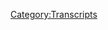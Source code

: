 {{Transcript
    | title         = [[621: Reset Wars: Episode 1]]
    | caption       = [https://knowledgefight.libsyn.com/621-reset-wars-episode-1 Listen to this episode on Libsyn]
    | episodeNumber = [[621: Reset Wars: Episode 1|621]]
    | length        = 02:44:54
}}

{{MessageBox
    | header     = Warning: Bot Generated Content
    | text       = This transcript was automatically generated by transcription software and likely contains many mistakes and misattributions. Please check the audio for definitive quotes, attribution, and context.
    | image      = N3yvass4myg91.webp
    | imagewidth = 50px
    | id         = warning
}}

{{TranscriptBlock
    | name      = Unknown Speaker
    | timestamp = 00:00:00.000
    | text      = N-N-N-N-N-N-Knowledge Fight
}}

{{TranscriptBlock
    | name      = Unknown Speaker
    | timestamp = 00:00:12.880
    | text      = Dan and Jordan, I am sweating.
}}

{{TranscriptBlock
    | name      = Unknown Speaker
    | timestamp = 00:00:19.600
    | text      = knowledgefight.com.
}}

{{TranscriptBlock
    | name      = Unknown Speaker
    | timestamp = 00:00:20.600
    | text      = It's time to pray.
}}

{{TranscriptBlock
    | name      = Unknown Speaker
    | timestamp = 00:00:21.600
    | text      = I have great respect for knowledgefight, knowledgefight.
}}

{{TranscriptBlock
    | name      = Unknown Speaker
    | timestamp = 00:00:25.160
    | text      = I'm sick of them posing as if they're the good guys saying we are the bad guys.
}}

{{TranscriptBlock
    | name      = Unknown Speaker
    | timestamp = 00:00:31.000
    | text      = Knowledgefight.
}}

{{TranscriptBlock
    | name      = Unknown Speaker
    | timestamp = 00:00:32.000
    | text      = Dan and Jordan, knowledgefight.
}}

{{TranscriptBlock
    | name      = Unknown Speaker
    | timestamp = 00:00:33.000
    | text      = Riddelert, Riddelert, Riddelert.
}}

{{TranscriptBlock
    | name      = Unknown Speaker
    | timestamp = 00:00:34.000
    | text      = Need, need money.
}}

{{TranscriptBlock
    | name      = Unknown Speaker
    | timestamp = 00:00:35.000
    | text      = Riddelert, Riddelert, Riddelert.
}}

{{TranscriptBlock
    | name      = Unknown Speaker
    | timestamp = 00:00:36.000
    | text      = Andy and Kansas, Andy and Kansas.
}}

{{TranscriptBlock
    | name      = Unknown Speaker
    | timestamp = 00:00:37.000
    | text      = Stop it.
}}

{{TranscriptBlock
    | name      = Unknown Speaker
    | timestamp = 00:00:38.000
    | text      = Andy and Kansas, Andy and Kansas.
}}

{{TranscriptBlock
    | name      = Unknown Speaker
    | timestamp = 00:00:39.000
    | text      = It's time to pray.
}}

{{TranscriptBlock
    | name      = Unknown Speaker
    | timestamp = 00:00:40.000
    | text      = Andy and Kansas, you're on the air, thanks for holding us.
}}

{{TranscriptBlock
    | name      = Unknown Speaker
    | timestamp = 00:00:41.000
    | text      = Hello, Alex, I'm a first time caller, I'm a huge fan.
}}

{{TranscriptBlock
    | name      = Unknown Speaker
    | timestamp = 00:00:42.000
    | text      = I love your room.
}}

{{TranscriptBlock
    | name      = Unknown Speaker
    | timestamp = 00:00:43.000
    | text      = knowledgefight.com.
}}

{{TranscriptBlock
    | name      = Unknown Speaker
    | timestamp = 00:00:44.000
    | text      = N-N-N-N-N-Knowledge Fight.
}}

{{TranscriptBlock
    | name      = Unknown Speaker
    | timestamp = 00:00:45.000
    | text      = Hey everybody, welcome back to Knowledge Fight, I'm Dan.
}}

{{TranscriptBlock
    | name      = Unknown Speaker
    | timestamp = 00:01:01.240
    | text      = I'm Jordan.
}}

{{TranscriptBlock
    | name      = Unknown Speaker
    | timestamp = 00:01:02.240
    | text      = We're a couple dudes, we like to sit around, worship at the altar of Selene and talk a
}}

{{TranscriptBlock
    | name      = Unknown Speaker
    | timestamp = 00:01:04.920
    | text      = little bit about Alex Jones.
}}

{{TranscriptBlock
    | name      = Unknown Speaker
    | timestamp = 00:01:06.640
    | text      = Oh indeed we are, Dan.
}}

{{TranscriptBlock
    | name      = Unknown Speaker
    | timestamp = 00:01:08.519
    | text      = Jordan.
}}

{{TranscriptBlock
    | name      = Unknown Speaker
    | timestamp = 00:01:09.519
    | text      = Dan.
}}

{{TranscriptBlock
    | name      = Unknown Speaker
    | timestamp = 00:01:10.519
    | text      = Jordan.
}}

{{TranscriptBlock
    | name      = Unknown Speaker
    | timestamp = 00:01:11.519
    | text      = Quick question for ya.
}}

{{TranscriptBlock
    | name      = Unknown Speaker
    | timestamp = 00:01:12.519
    | text      = Sup.
}}

{{TranscriptBlock
    | name      = Unknown Speaker
    | timestamp = 00:01:13.519
    | text      = What's your bright spot today?
}}

{{TranscriptBlock
    | name      = Unknown Speaker
    | timestamp = 00:01:14.519
    | text      = Well, after Thanksgiving I got to see my family, it was great.
}}

{{TranscriptBlock
    | name      = Unknown Speaker
    | timestamp = 00:01:16.519
    | text      = Moving on!
}}

{{TranscriptBlock
    | name      = Unknown Speaker
    | timestamp = 00:01:17.519
    | text      = No, I like ice cream sandwiches quite a bit, they've been making a resurgence in my life.
}}

{{TranscriptBlock
    | name      = Unknown Speaker
    | timestamp = 00:01:21.239
    | text      = Yeah?
}}

{{TranscriptBlock
    | name      = Unknown Speaker
    | timestamp = 00:01:22.239
    | text      = Uh, yes.
}}

{{TranscriptBlock
    | name      = Unknown Speaker
    | timestamp = 00:01:23.239
    | text      = I have, especially the ones that are like cookies, like chocolate chip cookies, ice
}}

{{TranscriptBlock
    | name      = Unknown Speaker
    | timestamp = 00:01:26.799
    | text      = cream sandwich.
}}

{{TranscriptBlock
    | name      = Unknown Speaker
    | timestamp = 00:01:27.799
    | text      = Oh yeah, yeah, yeah, yeah.
}}

{{TranscriptBlock
    | name      = Unknown Speaker
    | timestamp = 00:01:28.799
    | text      = Woo!
}}

{{TranscriptBlock
    | name      = Unknown Speaker
    | timestamp = 00:01:29.799
    | text      = Oh, those are the devil.
}}

{{TranscriptBlock
    | name      = Unknown Speaker
    | timestamp = 00:01:30.799
    | text      = Yeah.
}}

{{TranscriptBlock
    | name      = Unknown Speaker
    | timestamp = 00:01:31.799
    | text      = You take a big bite of one of those and you're like, this is too much for me, and then you
}}

{{TranscriptBlock
    | name      = Unknown Speaker
    | timestamp = 00:01:34.599
    | text      = go right back in for it.
}}

{{TranscriptBlock
    | name      = Unknown Speaker
    | timestamp = 00:01:35.959
    | text      = And you get a second.
}}

{{TranscriptBlock
    | name      = Unknown Speaker
    | timestamp = 00:01:36.959
    | text      = Yeah, and then you go, I gotta go back in there!
}}

{{TranscriptBlock
    | name      = Unknown Speaker
    | timestamp = 00:01:39.280
    | text      = Yeah.
}}

{{TranscriptBlock
    | name      = Unknown Speaker
    | timestamp = 00:01:40.280
    | text      = I'm spelunking into this ice cream sandwich.
}}

{{TranscriptBlock
    | name      = Unknown Speaker
    | timestamp = 00:01:42.120
    | text      = And I'm glad that you had a nice time on the day after Thanksgiving.
}}

{{TranscriptBlock
    | name      = Unknown Speaker
    | timestamp = 00:01:44.599
    | text      = Yeah!
}}

{{TranscriptBlock
    | name      = Unknown Speaker
    | timestamp = 00:01:45.599
    | text      = Uh, Black Friday?
}}

{{TranscriptBlock
    | name      = Unknown Speaker
    | timestamp = 00:01:46.599
    | text      = Did you guys go shopping?
}}

{{TranscriptBlock
    | name      = Unknown Speaker
    | timestamp = 00:01:47.599
    | text      = No!
}}

{{TranscriptBlock
    | name      = Unknown Speaker
    | timestamp = 00:01:48.599
    | text      = Good God no.
}}

{{TranscriptBlock
    | name      = Unknown Speaker
    | timestamp = 00:01:49.599
    | text      = No, we didn't get together on the day.
}}

{{TranscriptBlock
    | name      = Unknown Speaker
    | timestamp = 00:01:50.599
    | text      = Right.
}}

{{TranscriptBlock
    | name      = Unknown Speaker
    | timestamp = 00:01:51.599
    | text      = We got together the day after, and uh, for me, like, this was the first family Thanksgiving
}}

{{TranscriptBlock
    | name      = Unknown Speaker
    | timestamp = 00:01:55.719
    | text      = since my aunt died.
}}

{{TranscriptBlock
    | name      = Unknown Speaker
    | timestamp = 00:01:56.719
    | text      = Did your parents have a lot of, like, questions about the episode we put out on Friday?
}}

{{TranscriptBlock
    | name      = Unknown Speaker
    | timestamp = 00:02:00.319
    | text      = No, no, no, no.
}}

{{TranscriptBlock
    | name      = Unknown Speaker
    | timestamp = 00:02:01.439
    | text      = But it almost went south when they started asking about Squid Games, and I was like,
}}

{{TranscriptBlock
    | name      = Unknown Speaker
    | timestamp = 00:02:05.000
    | text      = it's capital!
}}

{{TranscriptBlock
    | name      = Unknown Speaker
    | timestamp = 00:02:06.000
    | text      = And then it all went south.
}}

{{TranscriptBlock
    | name      = Unknown Speaker
    | timestamp = 00:02:07.159
    | text      = You should just be like, Dan thought it was dumb!
}}

{{TranscriptBlock
    | name      = Unknown Speaker
    | timestamp = 00:02:10.719
    | text      = That would have been a way better, way better route.
}}

{{TranscriptBlock
    | name      = Unknown Speaker
    | timestamp = 00:02:13.180
    | text      = Any time you need to talk about Squid Games, just talk about some of my thoughts.
}}

{{TranscriptBlock
    | name      = Unknown Speaker
    | timestamp = 00:02:16.360
    | text      = Which I've regaled you with at length.
}}

{{TranscriptBlock
    | name      = Unknown Speaker
    | timestamp = 00:02:17.879
    | text      = Yes, yeah, yeah, I'll just play them that part.
}}

{{TranscriptBlock
    | name      = Unknown Speaker
    | timestamp = 00:02:20.159
    | text      = Yeah.
}}

{{TranscriptBlock
    | name      = Unknown Speaker
    | timestamp = 00:02:21.159
    | text      = Yeah, so it was great.
}}

{{TranscriptBlock
    | name      = Unknown Speaker
    | timestamp = 00:02:22.159
    | text      = But yeah, you were saying it was the first one.
}}

{{TranscriptBlock
    | name      = Unknown Speaker
    | timestamp = 00:02:24.039
    | text      = Oh, yeah, yeah, yeah.
}}

{{TranscriptBlock
    | name      = Unknown Speaker
    | timestamp = 00:02:26.159
    | text      = Thanksgiving was my aunt's holiday.
}}

{{TranscriptBlock
    | name      = Unknown Speaker
    | timestamp = 00:02:28.039
    | text      = Like every year for my entire life, I was at her table at one o'clock.
}}

{{TranscriptBlock
    | name      = Unknown Speaker
    | timestamp = 00:02:33.639
    | text      = And then this was the first Thanksgiving since she had died.
}}

{{TranscriptBlock
    | name      = Unknown Speaker
    | timestamp = 00:02:36.479
    | text      = And my mom clearly felt that.
}}

{{TranscriptBlock
    | name      = Unknown Speaker
    | timestamp = 00:02:39.300
    | text      = So she put everything she could into lunch.
}}

{{TranscriptBlock
    | name      = Unknown Speaker
    | timestamp = 00:02:42.159
    | text      = Putting the spread together.
}}

{{TranscriptBlock
    | name      = Unknown Speaker
    | timestamp = 00:02:44.000
    | text      = She was like, this has got to be, if this sucks, then we're all going to be like, remember
}}

{{TranscriptBlock
    | name      = Unknown Speaker
    | timestamp = 00:02:49.039
    | text      = Aunt Tootie?
}}

{{TranscriptBlock
    | name      = Unknown Speaker
    | timestamp = 00:02:50.039
    | text      = And then it was going to be shit, you know?
}}

{{TranscriptBlock
    | name      = Unknown Speaker
    | timestamp = 00:02:51.259
    | text      = The absence will be felt.
}}

{{TranscriptBlock
    | name      = Unknown Speaker
    | timestamp = 00:02:52.919
    | text      = Yeah, yeah, yeah.
}}

{{TranscriptBlock
    | name      = Unknown Speaker
    | timestamp = 00:02:53.919
    | text      = A big hole there.
}}

{{TranscriptBlock
    | name      = Unknown Speaker
    | timestamp = 00:02:54.919
    | text      = Too much.
}}

{{TranscriptBlock
    | name      = Unknown Speaker
    | timestamp = 00:02:55.919
    | text      = And she did a fantastic job.
}}

{{TranscriptBlock
    | name      = Unknown Speaker
    | timestamp = 00:02:56.919
    | text      = Oh, that's great.
}}

{{TranscriptBlock
    | name      = Unknown Speaker
    | timestamp = 00:02:57.919
    | text      = She did a great job, great job.
}}

{{TranscriptBlock
    | name      = Unknown Speaker
    | timestamp = 00:02:58.919
    | text      = That's awesome.
}}

{{TranscriptBlock
    | name      = Unknown Speaker
    | timestamp = 00:02:59.919
    | text      = This is the only podcast she should listen to, and then she should turn it off right
}}

{{TranscriptBlock
    | name      = Unknown Speaker
    | timestamp = 00:03:03.199
    | text      = now.
}}

{{TranscriptBlock
    | name      = Unknown Speaker
    | timestamp = 00:03:04.919
    | text      = Too many times, like that story goes the other way.
}}

{{TranscriptBlock
    | name      = Unknown Speaker
    | timestamp = 00:03:07.120
    | text      = It's like someone trying to step up and then it just completely falls apart.
}}

{{TranscriptBlock
    | name      = Unknown Speaker
    | timestamp = 00:03:13.159
    | text      = She added this sweet potato thing with walnuts on top of it.
}}

{{TranscriptBlock
    | name      = Unknown Speaker
    | timestamp = 00:03:17.039
    | text      = And you could feel the nervous, the palpable, like, should I have added anything energy
}}

{{TranscriptBlock
    | name      = Unknown Speaker
    | timestamp = 00:03:22.280
    | text      = to her?
}}

{{TranscriptBlock
    | name      = Unknown Speaker
    | timestamp = 00:03:23.280
    | text      = It was amazing.
}}

{{TranscriptBlock
    | name      = Unknown Speaker
    | timestamp = 00:03:24.280
    | text      = Isn't it weird that people have sweet potatoes with marshmallows on top?
}}

{{TranscriptBlock
    | name      = Unknown Speaker
    | timestamp = 00:03:26.840
    | text      = So gross.
}}

{{TranscriptBlock
    | name      = Unknown Speaker
    | timestamp = 00:03:27.840
    | text      = Anyway.
}}

{{TranscriptBlock
    | name      = Unknown Speaker
    | timestamp = 00:03:28.840
    | text      = So gross.
}}

{{TranscriptBlock
    | name      = Unknown Speaker
    | timestamp = 00:03:29.840
    | text      = Next.
}}

{{TranscriptBlock
    | name      = Unknown Speaker
    | timestamp = 00:03:30.840
    | text      = So Jordan, on our last episode, we talked about November 23rd.
}}

{{TranscriptBlock
    | name      = Unknown Speaker
    | timestamp = 00:03:34.520
    | text      = And there was a bit of the Reset Wars going on.
}}

{{TranscriptBlock
    | name      = Unknown Speaker
    | timestamp = 00:03:44.680
    | text      = And I am not too proud to admit that I think I might have been wrong about some stuff.
}}

{{TranscriptBlock
    | name      = Unknown Speaker
    | timestamp = 00:03:51.280
    | text      = I think I might have made some hasty assumptions.
}}

{{TranscriptBlock
    | name      = Unknown Speaker
    | timestamp = 00:03:54.780
    | text      = And we're going to talk about a bunch of that today.
}}

{{TranscriptBlock
    | name      = Unknown Speaker
    | timestamp = 00:03:58.000
    | text      = What we're going to do is we're going to begin our exploration of Reset Wars.
}}

{{TranscriptBlock
    | name      = Unknown Speaker
    | timestamp = 00:04:02.759
    | text      = The actual videos I don't think are out yet.
}}

{{TranscriptBlock
    | name      = Unknown Speaker
    | timestamp = 00:04:05.840
    | text      = His actual, like, 11 hour course or whatever the fuck.
}}

{{TranscriptBlock
    | name      = Unknown Speaker
    | timestamp = 00:04:10.479
    | text      = But on the 23rd, in the third and fourth hour of the show, Alex interviewed Jake Ducey,
}}

{{TranscriptBlock
    | name      = Unknown Speaker
    | timestamp = 00:04:16.639
    | text      = who is his partner in Reset Wars.
}}

{{TranscriptBlock
    | name      = Unknown Speaker
    | timestamp = 00:04:19.660
    | text      = The two of them worked on this together.
}}

{{TranscriptBlock
    | name      = Unknown Speaker
    | timestamp = 00:04:22.079
    | text      = And so what we're going to do is we're going to talk about this interview as a sort of
}}

{{TranscriptBlock
    | name      = Unknown Speaker
    | timestamp = 00:04:25.720
    | text      = prelude to whenever Reset Wars comes out.
}}

{{TranscriptBlock
    | name      = Unknown Speaker
    | timestamp = 00:04:30.079
    | text      = So we're in Preset Wars?
}}

{{TranscriptBlock
    | name      = Unknown Speaker
    | timestamp = 00:04:31.879
    | text      = It's pre-cooking, pre-setting the oven or whatever the fuck.
}}

{{TranscriptBlock
    | name      = Unknown Speaker
    | timestamp = 00:04:37.199
    | text      = This will be an ongoing series as we get more.
}}

{{TranscriptBlock
    | name      = Unknown Speaker
    | timestamp = 00:04:40.720
    | text      = This is Reset Wars Episode 1, A New Hope.
}}

{{TranscriptBlock
    | name      = Unknown Speaker
    | timestamp = 00:04:43.680
    | text      = Oh no!
}}

{{TranscriptBlock
    | name      = Unknown Speaker
    | timestamp = 00:04:44.680
    | text      = No, no, no.
}}

{{TranscriptBlock
    | name      = Unknown Speaker
    | timestamp = 00:04:45.680
    | text      = Wait, what's Episode 1?
}}

{{TranscriptBlock
    | name      = Unknown Speaker
    | timestamp = 00:04:46.680
    | text      = The Phantom Menace.
}}

{{TranscriptBlock
    | name      = Unknown Speaker
    | timestamp = 00:04:47.680
    | text      = This is The Phantom Menace.
}}

{{TranscriptBlock
    | name      = Unknown Speaker
    | timestamp = 00:04:48.680
    | text      = Oh boy.
}}

{{TranscriptBlock
    | name      = Unknown Speaker
    | timestamp = 00:04:49.680
    | text      = This, from what I've heard, this will be The Phantom Menace, yes.
}}

{{TranscriptBlock
    | name      = Unknown Speaker
    | timestamp = 00:04:53.399
    | text      = Yeah, that's actually a fitting title.
}}

{{TranscriptBlock
    | name      = Unknown Speaker
    | timestamp = 00:04:55.920
    | text      = Anyway, we'll get down to business on this, but before we do, let's say hello to some
}}

{{TranscriptBlock
    | name      = Unknown Speaker
    | timestamp = 00:05:00.000
    | text      = new walks.
}}

{{TranscriptBlock
    | name      = Unknown Speaker
    | timestamp = 00:05:01.000
    | text      = Good idea.
}}

{{TranscriptBlock
    | name      = Unknown Speaker
    | timestamp = 00:05:02.000
    | text      = So first, Andre from the Pod, thank you so much, you are now a policy wonk.
}}

{{TranscriptBlock
    | name      = Unknown Speaker
    | timestamp = 00:05:05.360
    | text      = I'm a policy wonk.
}}

{{TranscriptBlock
    | name      = Unknown Speaker
    | timestamp = 00:05:06.360
    | text      = Thank you very much, Andre!
}}

{{TranscriptBlock
    | name      = Unknown Speaker
    | timestamp = 00:05:07.360
    | text      = Thank you!
}}

{{TranscriptBlock
    | name      = Unknown Speaker
    | timestamp = 00:05:08.360
    | text      = Next, Communist Revolution in the Sheets, thank you so much, you are now a policy wonk.
}}

{{TranscriptBlock
    | name      = Unknown Speaker
    | timestamp = 00:05:12.040
    | text      = I'm a policy wonk.
}}

{{TranscriptBlock
    | name      = Unknown Speaker
    | timestamp = 00:05:13.040
    | text      = Thank you very much!
}}

{{TranscriptBlock
    | name      = Unknown Speaker
    | timestamp = 00:05:14.839
    | text      = I like that because it's a play on Gary Allen's book, Communist Revolution in the Streets.
}}

{{TranscriptBlock
    | name      = Unknown Speaker
    | timestamp = 00:05:19.839
    | text      = Right, right, right.
}}

{{TranscriptBlock
    | name      = Unknown Speaker
    | timestamp = 00:05:20.839
    | text      = But it also does leave me wondering, what are you in the streets if you're a Communist
}}

{{TranscriptBlock
    | name      = Unknown Speaker
    | timestamp = 00:05:25.040
    | text      = Revolution in the Sheets?
}}

{{TranscriptBlock
    | name      = Unknown Speaker
    | timestamp = 00:05:26.040
    | text      = I mean, I would say an anarcho-capitalist nightmare in the streets.
}}

{{TranscriptBlock
    | name      = Unknown Speaker
    | timestamp = 00:05:30.439
    | text      = I guess that would be how the saying would work.
}}

{{TranscriptBlock
    | name      = Unknown Speaker
    | timestamp = 00:05:33.439
    | text      = Yeah!
}}

{{TranscriptBlock
    | name      = Unknown Speaker
    | timestamp = 00:05:34.439
    | text      = Also, we've got a technocrat in the mix, so see more insight.
}}

{{TranscriptBlock
    | name      = Unknown Speaker
    | timestamp = 00:05:36.720
    | text      = Thank you so much, you are now a technocrat.
}}

{{TranscriptBlock
    | name      = Unknown Speaker
    | timestamp = 00:05:38.360
    | text      = I'm a policy wonk.
}}

{{TranscriptBlock
    | name      = Unknown Speaker
    | timestamp = 00:05:39.360
    | text      = Crikey, mate, that's fantastic.
}}

{{TranscriptBlock
    | name      = Unknown Speaker
    | timestamp = 00:05:40.360
    | text      = Have yourself a brew.
}}

{{TranscriptBlock
    | name      = Unknown Speaker
    | timestamp = 00:05:41.360
    | text      = How's your 401k doing, bro?
}}

{{TranscriptBlock
    | name      = Unknown Speaker
    | timestamp = 00:05:43.360
    | text      = All right, we've got to go full tilt boogie on this, Watson, all right?
}}

{{TranscriptBlock
    | name      = Unknown Speaker
    | timestamp = 00:05:46.759
    | text      = Let's just get down to business.
}}

{{TranscriptBlock
    | name      = Unknown Speaker
    | timestamp = 00:05:48.240
    | text      = We ain't making that money off that heroin.
}}

{{TranscriptBlock
    | name      = Unknown Speaker
    | timestamp = 00:05:50.319
    | text      = Why you pimps so good?
}}

{{TranscriptBlock
    | name      = Unknown Speaker
    | timestamp = 00:05:52.240
    | text      = My neck is freakishly large.
}}

{{TranscriptBlock
    | name      = Unknown Speaker
    | timestamp = 00:05:53.879
    | text      = I declare info war on you.
}}

{{TranscriptBlock
    | name      = Unknown Speaker
    | timestamp = 00:05:56.699
    | text      = Thank you so much, see more insight.
}}

{{TranscriptBlock
    | name      = Unknown Speaker
    | timestamp = 00:05:57.699
    | text      = Yes!
}}

{{TranscriptBlock
    | name      = Unknown Speaker
    | timestamp = 00:05:58.699
    | text      = Thank you very much!
}}

{{TranscriptBlock
    | name      = Unknown Speaker
    | timestamp = 00:05:59.699
    | text      = Yeah, Jordan, let's get down to business.
}}

{{TranscriptBlock
    | name      = Unknown Speaker
    | timestamp = 00:06:01.480
    | text      = We're in the 23rd of November, 2021, Blackjack.
}}

{{TranscriptBlock
    | name      = Unknown Speaker
    | timestamp = 00:06:05.600
    | text      = Oh, you son of a bitch.
}}

{{TranscriptBlock
    | name      = Unknown Speaker
    | timestamp = 00:06:07.319
    | text      = And we're in the third hour, Alex is bringing on Jake Ducey to talk about the wonders of
}}

{{TranscriptBlock
    | name      = Unknown Speaker
    | timestamp = 00:06:13.420
    | text      = Reset Wars.
}}

{{TranscriptBlock
    | name      = Unknown Speaker
    | timestamp = 00:06:15.040
    | text      = Right.
}}

{{TranscriptBlock
    | name      = Unknown Speaker
    | timestamp = 00:06:16.480
    | text      = Here's his introduction.
}}

{{TranscriptBlock
    | name      = Unknown Speaker
    | timestamp = 00:06:17.480
    | text      = Okay.
}}

{{TranscriptBlock
    | name      = Unknown Speaker
    | timestamp = 00:06:18.480
    | text      = This broadcast, this transmission, this human expression of freedom was not supposed to
}}

{{TranscriptBlock
    | name      = Unknown Speaker
    | timestamp = 00:06:24.519
    | text      = be on air right now.
}}

{{TranscriptBlock
    | name      = Unknown Speaker
    | timestamp = 00:06:25.939
    | text      = We're supposed to already be off air.
}}

{{TranscriptBlock
    | name      = Unknown Speaker
    | timestamp = 00:06:27.439
    | text      = We're supposed to roll over like everybody else, the globalists enslaved and dumbed down
}}

{{TranscriptBlock
    | name      = Unknown Speaker
    | timestamp = 00:06:31.560
    | text      = and killed.
}}

{{TranscriptBlock
    | name      = Unknown Speaker
    | timestamp = 00:06:32.560
    | text      = But that's not been happening.
}}

{{TranscriptBlock
    | name      = Unknown Speaker
    | timestamp = 00:06:33.560
    | text      = Well, a good friend of mine, Jake Ducey's here, and he is a very well-known bestselling
}}

{{TranscriptBlock
    | name      = Unknown Speaker
    | timestamp = 00:06:37.300
    | text      = author and also does so many other great works out there.
}}

{{TranscriptBlock
    | name      = Unknown Speaker
    | timestamp = 00:06:41.360
    | text      = But he's really helped me in my research and with everything we're doing with the launch
}}

{{TranscriptBlock
    | name      = Unknown Speaker
    | timestamp = 00:06:47.500
    | text      = of the next level of the info war, which is resetwars.com because we were simpatico because
}}

{{TranscriptBlock
    | name      = Unknown Speaker
    | timestamp = 00:06:53.079
    | text      = I helped wake him up decades ago and his dad's a big fan and the rest of it.
}}

{{TranscriptBlock
    | name      = Unknown Speaker
    | timestamp = 00:06:59.019
    | text      = So here's the first thing that you need to know about Jake Ducey and it's something that
}}

{{TranscriptBlock
    | name      = Unknown Speaker
    | timestamp = 00:07:02.500
    | text      = Alex is conspicuously leaving out of his introduction.
}}

{{TranscriptBlock
    | name      = Unknown Speaker
    | timestamp = 00:07:06.459
    | text      = He's a hypnotist.
}}

{{TranscriptBlock
    | name      = Unknown Speaker
    | timestamp = 00:07:07.459
    | text      = Okay.
}}

{{TranscriptBlock
    | name      = Unknown Speaker
    | timestamp = 00:07:08.459
    | text      = Yes.
}}

{{TranscriptBlock
    | name      = Unknown Speaker
    | timestamp = 00:07:09.459
    | text      = All right.
}}

{{TranscriptBlock
    | name      = Unknown Speaker
    | timestamp = 00:07:10.459
    | text      = He is a professional hypnotist.
}}

{{TranscriptBlock
    | name      = Unknown Speaker
    | timestamp = 00:07:11.459
    | text      = Okay.
}}

{{TranscriptBlock
    | name      = Unknown Speaker
    | timestamp = 00:07:12.459
    | text      = Okay.
}}

{{TranscriptBlock
    | name      = Unknown Speaker
    | timestamp = 00:07:13.459
    | text      = He's basically a new age type power of attraction, preaching self-help con artist kind of guy.
}}

{{TranscriptBlock
    | name      = Unknown Speaker
    | timestamp = 00:07:17.000
    | text      = His blog and website are just full of the most flagrant clickbait titles for articles,
}}

{{TranscriptBlock
    | name      = Unknown Speaker
    | timestamp = 00:07:21.439
    | text      = most of which circle around ideas related to the secret and the law of attraction.
}}

{{TranscriptBlock
    | name      = Unknown Speaker
    | timestamp = 00:07:25.120
    | text      = Oh, boy.
}}

{{TranscriptBlock
    | name      = Unknown Speaker
    | timestamp = 00:07:26.120
    | text      = For those unfamiliar with this whole self-help craze from about a decade ago, the secret
}}

{{TranscriptBlock
    | name      = Unknown Speaker
    | timestamp = 00:07:29.399
    | text      = is basically about how you can manifest anything you want into your life.
}}

{{TranscriptBlock
    | name      = Unknown Speaker
    | timestamp = 00:07:33.079
    | text      = And the reason you have bad things in your life is because you're subconsciously attracting
}}

{{TranscriptBlock
    | name      = Unknown Speaker
    | timestamp = 00:07:36.639
    | text      = those things to you with negative thinking.
}}

{{TranscriptBlock
    | name      = Unknown Speaker
    | timestamp = 00:07:39.600
    | text      = The basic idea is to force yourself to have positive thoughts about things like money,
}}

{{TranscriptBlock
    | name      = Unknown Speaker
    | timestamp = 00:07:43.199
    | text      = your job, or people you're attracted to, and magically the universe will bring those things
}}

{{TranscriptBlock
    | name      = Unknown Speaker
    | timestamp = 00:07:47.360
    | text      = that you want to you.
}}

{{TranscriptBlock
    | name      = Unknown Speaker
    | timestamp = 00:07:48.360
    | text      = Like bars of gold, your dream job, and the partner of your dreams could all be yours
}}

{{TranscriptBlock
    | name      = Unknown Speaker
    | timestamp = 00:07:52.160
    | text      = and it'd be super easy if you just got out of your own way.
}}

{{TranscriptBlock
    | name      = Unknown Speaker
    | timestamp = 00:07:55.240
    | text      = You know what's crazy is that everybody I knew who followed that secret 10 years ago
}}

{{TranscriptBlock
    | name      = Unknown Speaker
    | timestamp = 00:07:59.800
    | text      = worked perfectly.
}}

{{TranscriptBlock
    | name      = Unknown Speaker
    | timestamp = 00:08:00.800
    | text      = They're all billionaires.
}}

{{TranscriptBlock
    | name      = Unknown Speaker
    | timestamp = 00:08:01.800
    | text      = No, no.
}}

{{TranscriptBlock
    | name      = Unknown Speaker
    | timestamp = 00:08:02.800
    | text      = It's like Bitcoin.
}}

{{TranscriptBlock
    | name      = Unknown Speaker
    | timestamp = 00:08:03.800
    | text      = I wish I had gotten in on the secret then.
}}

{{TranscriptBlock
    | name      = Unknown Speaker
    | timestamp = 00:08:04.800
    | text      = I'm too late now.
}}

{{TranscriptBlock
    | name      = Unknown Speaker
    | timestamp = 00:08:05.800
    | text      = It's too expensive now.
}}

{{TranscriptBlock
    | name      = Unknown Speaker
    | timestamp = 00:08:06.800
    | text      = Yeah, yeah, yeah.
}}

{{TranscriptBlock
    | name      = Unknown Speaker
    | timestamp = 00:08:07.800
    | text      = It's too high.
}}

{{TranscriptBlock
    | name      = Unknown Speaker
    | timestamp = 00:08:08.800
    | text      = So legitimately, some of the titles of the posts on his blog and these videos are creepy
}}

{{TranscriptBlock
    | name      = Unknown Speaker
    | timestamp = 00:08:11.959
    | text      = and kind of sad.
}}

{{TranscriptBlock
    | name      = Unknown Speaker
    | timestamp = 00:08:13.439
    | text      = Quote, make them miss you.
}}

{{TranscriptBlock
    | name      = Unknown Speaker
    | timestamp = 00:08:15.160
    | text      = Make someone beg to be with you.
}}

{{TranscriptBlock
    | name      = Unknown Speaker
    | timestamp = 00:08:17.600
    | text      = Ew.
}}

{{TranscriptBlock
    | name      = Unknown Speaker
    | timestamp = 00:08:18.600
    | text      = Quote, how to attract money effectively and manifest it quickly.
}}

{{TranscriptBlock
    | name      = Unknown Speaker
    | timestamp = 00:08:22.920
    | text      = Honey.
}}

{{TranscriptBlock
    | name      = Unknown Speaker
    | timestamp = 00:08:23.920
    | text      = Quote, say this for instant financial breakthrough.
}}

{{TranscriptBlock
    | name      = Unknown Speaker
    | timestamp = 00:08:26.680
    | text      = Bees.
}}

{{TranscriptBlock
    | name      = Unknown Speaker
    | timestamp = 00:08:27.680
    | text      = There are a lot of videos about how to magically make money fly towards you and a bunch about
}}

{{TranscriptBlock
    | name      = Unknown Speaker
    | timestamp = 00:08:31.800
    | text      = how you can make people want to have sex with you, which isn't surprising since those are
}}

{{TranscriptBlock
    | name      = Unknown Speaker
    | timestamp = 00:08:35.639
    | text      = two really visceral targets for con men to exploit in people, poverty and loneliness.
}}

{{TranscriptBlock
    | name      = Unknown Speaker
    | timestamp = 00:08:40.279
    | text      = Yeah, yeah.
}}

{{TranscriptBlock
    | name      = Unknown Speaker
    | timestamp = 00:08:41.279
    | text      = And it treats the person that you're attracted to as a thing and that's pretty cool.
}}

{{TranscriptBlock
    | name      = Unknown Speaker
    | timestamp = 00:08:44.639
    | text      = Hey, that's really attractive for a certain type of people.
}}

{{TranscriptBlock
    | name      = Unknown Speaker
    | timestamp = 00:08:47.320
    | text      = Scrolling through his YouTube channel, I got a very quick and clear impression.
}}

{{TranscriptBlock
    | name      = Unknown Speaker
    | timestamp = 00:08:51.639
    | text      = This guy is repetitive as hell and he loves click bait.
}}

{{TranscriptBlock
    | name      = Unknown Speaker
    | timestamp = 00:08:54.879
    | text      = It's just constant thumbnails of him holding up hundred dollar bills with titles like quote,
}}

{{TranscriptBlock
    | name      = Unknown Speaker
    | timestamp = 00:08:58.899
    | text      = say this to receive unexpected money in one day or less or quote, I manifested a hundred
}}

{{TranscriptBlock
    | name      = Unknown Speaker
    | timestamp = 00:09:03.940
    | text      = thousand dollars per month.
}}

{{TranscriptBlock
    | name      = Unknown Speaker
    | timestamp = 00:09:05.879
    | text      = He also has some videos teaching telepathy.
}}

{{TranscriptBlock
    | name      = Unknown Speaker
    | timestamp = 00:09:08.379
    | text      = It's all just click bait garbage, which is exactly what online marketing experts tell
}}

{{TranscriptBlock
    | name      = Unknown Speaker
    | timestamp = 00:09:11.720
    | text      = you you need to do if you want to increase traffic artificially when you don't have good
}}

{{TranscriptBlock
    | name      = Unknown Speaker
    | timestamp = 00:09:15.840
    | text      = content.
}}

{{TranscriptBlock
    | name      = Unknown Speaker
    | timestamp = 00:09:16.840
    | text      = I want to bring back the guy wearing the green suit with money on it saying that you can
}}

{{TranscriptBlock
    | name      = Unknown Speaker
    | timestamp = 00:09:20.720
    | text      = get free money from the government if you buy this book.
}}

{{TranscriptBlock
    | name      = Unknown Speaker
    | timestamp = 00:09:22.960
    | text      = I want that guy back.
}}

{{TranscriptBlock
    | name      = Unknown Speaker
    | timestamp = 00:09:24.080
    | text      = I'm saying this without having looked into it too much, but it's my understanding that
}}

{{TranscriptBlock
    | name      = Unknown Speaker
    | timestamp = 00:09:27.960
    | text      = that guy actually did have ways you could get money from the government.
}}

{{TranscriptBlock
    | name      = Unknown Speaker
    | timestamp = 00:09:31.399
    | text      = Yeah, yeah.
}}

{{TranscriptBlock
    | name      = Unknown Speaker
    | timestamp = 00:09:32.399
    | text      = It was grant money and proposals and shit like that.
}}

{{TranscriptBlock
    | name      = Unknown Speaker
    | timestamp = 00:09:36.240
    | text      = It's not manifesting it.
}}

{{TranscriptBlock
    | name      = Unknown Speaker
    | timestamp = 00:09:39.200
    | text      = That was actually a book of like, here's a loan you can apply for.
}}

{{TranscriptBlock
    | name      = Unknown Speaker
    | timestamp = 00:09:43.240
    | text      = That was a book of paperwork.
}}

{{TranscriptBlock
    | name      = Unknown Speaker
    | timestamp = 00:09:45.639
    | text      = So I get an intensely bad vibe off Jake Ducey, even more so than your run of the mill hypnotist
}}

{{TranscriptBlock
    | name      = Unknown Speaker
    | timestamp = 00:09:50.559
    | text      = scam person.
}}

{{TranscriptBlock
    | name      = Unknown Speaker
    | timestamp = 00:09:52.240
    | text      = Jake also has a podcast on iHeart called Jake Ducey's Second Mind podcast.
}}

{{TranscriptBlock
    | name      = Unknown Speaker
    | timestamp = 00:09:57.120
    | text      = I believe that the Second Mind thing is about your subconscious mind, how it's the one creating
}}

{{TranscriptBlock
    | name      = Unknown Speaker
    | timestamp = 00:10:00.639
    | text      = all the energy fields and all that that attracts or repels tons of money and attractive people.
}}

{{TranscriptBlock
    | name      = Unknown Speaker
    | timestamp = 00:10:06.000
    | text      = Most of the episodes are 10 minutes long and about how to attract money.
}}

{{TranscriptBlock
    | name      = Unknown Speaker
    | timestamp = 00:10:09.399
    | text      = The most recent episode appears to be titled quote, easily manifest more money fast with
}}

{{TranscriptBlock
    | name      = Unknown Speaker
    | timestamp = 00:10:13.799
    | text      = the law of attraction.
}}

{{TranscriptBlock
    | name      = Unknown Speaker
    | timestamp = 00:10:15.559
    | text      = About a week before that he had an episode titled quote, three most powerful secrets
}}

{{TranscriptBlock
    | name      = Unknown Speaker
    | timestamp = 00:10:19.700
    | text      = to attract more money fast.
}}

{{TranscriptBlock
    | name      = Unknown Speaker
    | timestamp = 00:10:21.919
    | text      = About a week before that he had an episode titled quote, shocking money technique made
}}

{{TranscriptBlock
    | name      = Unknown Speaker
    | timestamp = 00:10:25.600
    | text      = me a million dollars.
}}

{{TranscriptBlock
    | name      = Unknown Speaker
    | timestamp = 00:10:27.639
    | text      = At the end of February, he had one called quote, do this hypnosis for money, listen
}}

{{TranscriptBlock
    | name      = Unknown Speaker
    | timestamp = 00:10:31.639
    | text      = every day to become a millionaire in 2021.
}}

{{TranscriptBlock
    | name      = Unknown Speaker
    | timestamp = 00:10:35.200
    | text      = And the last, and this last one is part of what really troubles me about Jake.
}}

{{TranscriptBlock
    | name      = Unknown Speaker
    | timestamp = 00:10:39.639
    | text      = He seems really anxious to hypnotize people.
}}

{{TranscriptBlock
    | name      = Unknown Speaker
    | timestamp = 00:10:43.759
    | text      = He's jumping at the bit to hypnotize people.
}}

{{TranscriptBlock
    | name      = Unknown Speaker
    | timestamp = 00:10:46.399
    | text      = Seems like he's really eager to hypnotize people.
}}

{{TranscriptBlock
    | name      = Unknown Speaker
    | timestamp = 00:10:49.539
    | text      = On his website, his bio reads quote, when I began to uncover how the unconscious mind
}}

{{TranscriptBlock
    | name      = Unknown Speaker
    | timestamp = 00:10:54.200
    | text      = works, I went from a 19 year old with a self published book to a bestselling author in
}}

{{TranscriptBlock
    | name      = Unknown Speaker
    | timestamp = 00:10:58.019
    | text      = just a few years.
}}

{{TranscriptBlock
    | name      = Unknown Speaker
    | timestamp = 00:10:59.320
    | text      = I want to give you the success hypnosis that changed it all.
}}

{{TranscriptBlock
    | name      = Unknown Speaker
    | timestamp = 00:11:03.259
    | text      = Totally free, just click below.
}}

{{TranscriptBlock
    | name      = Unknown Speaker
    | timestamp = 00:11:06.080
    | text      = All right, so this is a supervillain's plan.
}}

{{TranscriptBlock
    | name      = Unknown Speaker
    | timestamp = 00:11:08.500
    | text      = You realize that to like innocuously attract enough people to hypnotize all of them at
}}

{{TranscriptBlock
    | name      = Unknown Speaker
    | timestamp = 00:11:14.120
    | text      = the same time in order to get them to do your bidding.
}}

{{TranscriptBlock
    | name      = Unknown Speaker
    | timestamp = 00:11:16.320
    | text      = There are overlaps.
}}

{{TranscriptBlock
    | name      = Unknown Speaker
    | timestamp = 00:11:19.980
    | text      = So on his homepage, there's a link to something he sells called the second mind neuro programmer,
}}

{{TranscriptBlock
    | name      = Unknown Speaker
    | timestamp = 00:11:25.679
    | text      = which is apparently meditation and visualization exercises that claim to be able to quote,
}}

{{TranscriptBlock
    | name      = Unknown Speaker
    | timestamp = 00:11:30.120
    | text      = rewire your brain to attract abundance, but I'm all for meditation and I even I'm fine
}}

{{TranscriptBlock
    | name      = Unknown Speaker
    | timestamp = 00:11:35.720
    | text      = with some fairly new agey stuff.
}}

{{TranscriptBlock
    | name      = Unknown Speaker
    | timestamp = 00:11:37.360
    | text      = But when you take a person like this and also combine all that with he's coming out of nowhere
}}

{{TranscriptBlock
    | name      = Unknown Speaker
    | timestamp = 00:11:42.120
    | text      = to collaborate with Alex Jones at exactly the point where Alex is completely desperate
}}

{{TranscriptBlock
    | name      = Unknown Speaker
    | timestamp = 00:11:46.240
    | text      = and his life is falling apart, you have what I would consider a gigantic red flag.
}}

{{TranscriptBlock
    | name      = Unknown Speaker
    | timestamp = 00:11:51.379
    | text      = This could be a short lived collaboration, but I'm really, really honestly worried about
}}

{{TranscriptBlock
    | name      = Unknown Speaker
    | timestamp = 00:11:55.879
    | text      = this.
}}

{{TranscriptBlock
    | name      = Unknown Speaker
    | timestamp = 00:11:56.879
    | text      = Alex's site reset wars apparently was something that Jake had a big hand in and Alex is promoting
}}

{{TranscriptBlock
    | name      = Unknown Speaker
    | timestamp = 00:12:01.000
    | text      = it as the most important work he's ever done, which makes it not feel like a small blip
}}

{{TranscriptBlock
    | name      = Unknown Speaker
    | timestamp = 00:12:07.039
    | text      = on the radar.
}}

{{TranscriptBlock
    | name      = Unknown Speaker
    | timestamp = 00:12:08.559
    | text      = And then you add it to this on Jake's homepage, right at the top, he offers to help you rewire
}}

{{TranscriptBlock
    | name      = Unknown Speaker
    | timestamp = 00:12:13.679
    | text      = your mind, quote, how would you like to hit the reset button and rewire your mind reset
}}

{{TranscriptBlock
    | name      = Unknown Speaker
    | timestamp = 00:12:19.240
    | text      = wars?
}}

{{TranscriptBlock
    | name      = Unknown Speaker
    | timestamp = 00:12:20.240
    | text      = Okay.
}}

{{TranscriptBlock
    | name      = Unknown Speaker
    | timestamp = 00:12:21.240
    | text      = He doesn't say reset wars on the site.
}}

{{TranscriptBlock
    | name      = Unknown Speaker
    | timestamp = 00:12:22.240
    | text      = Sure, sure, sure, sure.
}}

{{TranscriptBlock
    | name      = Unknown Speaker
    | timestamp = 00:12:23.240
    | text      = His primary selling line is how would you like to hit the reset button?
}}

{{TranscriptBlock
    | name      = Unknown Speaker
    | timestamp = 00:12:27.639
    | text      = Okay.
}}

{{TranscriptBlock
    | name      = Unknown Speaker
    | timestamp = 00:12:28.639
    | text      = Operating theory.
}}

{{TranscriptBlock
    | name      = Unknown Speaker
    | timestamp = 00:12:29.639
    | text      = He is a super villain.
}}

{{TranscriptBlock
    | name      = Unknown Speaker
    | timestamp = 00:12:32.039
    | text      = I have a number of theories.
}}

{{TranscriptBlock
    | name      = Unknown Speaker
    | timestamp = 00:12:33.559
    | text      = I don't think super villain is one of them.
}}

{{TranscriptBlock
    | name      = Unknown Speaker
    | timestamp = 00:12:35.840
    | text      = Okay.
}}

{{TranscriptBlock
    | name      = Unknown Speaker
    | timestamp = 00:12:36.840
    | text      = He's a popular villain.
}}

{{TranscriptBlock
    | name      = Unknown Speaker
    | timestamp = 00:12:38.080
    | text      = Occam's razor tells me that Alex is incredibly desperate for money.
}}

{{TranscriptBlock
    | name      = Unknown Speaker
    | timestamp = 00:12:42.120
    | text      = Jake is a rich online marketing scam guy and he has now bought access to Alex's audience.
}}

{{TranscriptBlock
    | name      = Unknown Speaker
    | timestamp = 00:12:48.039
    | text      = Yeah, that sounds about right.
}}

{{TranscriptBlock
    | name      = Unknown Speaker
    | timestamp = 00:12:49.039
    | text      = Yeah.
}}

{{TranscriptBlock
    | name      = Unknown Speaker
    | timestamp = 00:12:50.039
    | text      = That seems to be what the simplest explanation of all this is.
}}

{{TranscriptBlock
    | name      = Unknown Speaker
    | timestamp = 00:12:52.639
    | text      = And that's really terrifying because Alex has left these people very vulnerable to someone
}}

{{TranscriptBlock
    | name      = Unknown Speaker
    | timestamp = 00:12:58.840
    | text      = who has a gift of manipulation and hypnosis techniques that he really wants to use on
}}

{{TranscriptBlock
    | name      = Unknown Speaker
    | timestamp = 00:13:05.799
    | text      = people.
}}

{{TranscriptBlock
    | name      = Unknown Speaker
    | timestamp = 00:13:06.799
    | text      = For free.
}}

{{TranscriptBlock
    | name      = Unknown Speaker
    | timestamp = 00:13:07.799
    | text      = Yeah.
}}

{{TranscriptBlock
    | name      = Unknown Speaker
    | timestamp = 00:13:08.799
    | text      = You know, at the same time though, this is the time period of the con man narcissist
}}

{{TranscriptBlock
    | name      = Unknown Speaker
    | timestamp = 00:13:13.200
    | text      = to life where he does get conned.
}}

{{TranscriptBlock
    | name      = Unknown Speaker
    | timestamp = 00:13:15.759
    | text      = You know, like he's at his lowest point.
}}

{{TranscriptBlock
    | name      = Unknown Speaker
    | timestamp = 00:13:18.120
    | text      = Alex?
}}

{{TranscriptBlock
    | name      = Unknown Speaker
    | timestamp = 00:13:19.120
    | text      = Yeah.
}}

{{TranscriptBlock
    | name      = Unknown Speaker
    | timestamp = 00:13:20.120
    | text      = Alex is, it's entirely possible for Alex to be getting conned right now, like on a real
}}

{{TranscriptBlock
    | name      = Unknown Speaker
    | timestamp = 00:13:23.440
    | text      = level.
}}

{{TranscriptBlock
    | name      = Unknown Speaker
    | timestamp = 00:13:24.440
    | text      = Right.
}}

{{TranscriptBlock
    | name      = Unknown Speaker
    | timestamp = 00:13:25.440
    | text      = I thought about that because as I was listening to this interview, I'm like, has he hypnotized
}}

{{TranscriptBlock
    | name      = Unknown Speaker
    | timestamp = 00:13:28.320
    | text      = Alex?
}}

{{TranscriptBlock
    | name      = Unknown Speaker
    | timestamp = 00:13:29.320
    | text      = Is that what's going on?
}}

{{TranscriptBlock
    | name      = Unknown Speaker
    | timestamp = 00:13:30.740
    | text      = And I don't think that's the case because Alex seems a little bit frustrated by him.
}}

{{TranscriptBlock
    | name      = Unknown Speaker
    | timestamp = 00:13:35.039
    | text      = Okay.
}}

{{TranscriptBlock
    | name      = Unknown Speaker
    | timestamp = 00:13:36.039
    | text      = I don't, I don't know if there's necessarily a, like a whole lot of, we really like each
}}

{{TranscriptBlock
    | name      = Unknown Speaker
    | timestamp = 00:13:41.720
    | text      = other.
}}

{{TranscriptBlock
    | name      = Unknown Speaker
    | timestamp = 00:13:42.720
    | text      = Right, right, right, right, right.
}}

{{TranscriptBlock
    | name      = Unknown Speaker
    | timestamp = 00:13:43.720
    | text      = For one thing you'll notice, Jake will not stop plugging Reset Wars.
}}

{{TranscriptBlock
    | name      = Unknown Speaker
    | timestamp = 00:13:48.720
    | text      = He's like, Alex does a lot of plugging.
}}

{{TranscriptBlock
    | name      = Unknown Speaker
    | timestamp = 00:13:51.279
    | text      = Jake is embarrassing.
}}

{{TranscriptBlock
    | name      = Unknown Speaker
    | timestamp = 00:13:52.840
    | text      = Okay.
}}

{{TranscriptBlock
    | name      = Unknown Speaker
    | timestamp = 00:13:53.840
    | text      = He constantly is telling people, go to Reset Wars, sign up for it, you know, like everything,
}}

{{TranscriptBlock
    | name      = Unknown Speaker
    | timestamp = 00:13:59.120
    | text      = every road leads back to that plug to a point where even Alex is like, this is a little
}}

{{TranscriptBlock
    | name      = Unknown Speaker
    | timestamp = 00:14:03.679
    | text      = much.
}}

{{TranscriptBlock
    | name      = Unknown Speaker
    | timestamp = 00:14:04.679
    | text      = Oh my God, we've reached the event horizon of a black hole.
}}

{{TranscriptBlock
    | name      = Unknown Speaker
    | timestamp = 00:14:09.399
    | text      = Where Alex is telling someone they're being a little too thirsty.
}}

{{TranscriptBlock
    | name      = Unknown Speaker
    | timestamp = 00:14:12.879
    | text      = Nothing is coming out of this hole.
}}

{{TranscriptBlock
    | name      = Unknown Speaker
    | timestamp = 00:14:15.440
    | text      = It's emitting a fucking Einstein radiation, Hawking radiation.
}}

{{TranscriptBlock
    | name      = Unknown Speaker
    | timestamp = 00:14:18.879
    | text      = It's so awful.
}}

{{TranscriptBlock
    | name      = Unknown Speaker
    | timestamp = 00:14:19.879
    | text      = Yeah.
}}

{{TranscriptBlock
    | name      = Unknown Speaker
    | timestamp = 00:14:20.879
    | text      = So I think, I think that there's, there's something troubling about this association
}}

{{TranscriptBlock
    | name      = Unknown Speaker
    | timestamp = 00:14:25.139
    | text      = that the two of them have.
}}

{{TranscriptBlock
    | name      = Unknown Speaker
    | timestamp = 00:14:27.679
    | text      = I also think that some of the ideas that are going to be expressed over the course of this
}}

{{TranscriptBlock
    | name      = Unknown Speaker
    | timestamp = 00:14:32.120
    | text      = episode are really troubling things to combine with Alex's world.
}}

{{TranscriptBlock
    | name      = Unknown Speaker
    | timestamp = 00:14:38.360
    | text      = Right, right.
}}

{{TranscriptBlock
    | name      = Unknown Speaker
    | timestamp = 00:14:39.360
    | text      = Maybe some of them are metaphorically things that, you know, maybe could have some self-empowering
}}

{{TranscriptBlock
    | name      = Unknown Speaker
    | timestamp = 00:14:44.759
    | text      = application.
}}

{{TranscriptBlock
    | name      = Unknown Speaker
    | timestamp = 00:14:45.759
    | text      = Sure.
}}

{{TranscriptBlock
    | name      = Unknown Speaker
    | timestamp = 00:14:46.759
    | text      = But when combined with the info war.
}}

{{TranscriptBlock
    | name      = Unknown Speaker
    | timestamp = 00:14:48.799
    | text      = Right, right, right, right.
}}

{{TranscriptBlock
    | name      = Unknown Speaker
    | timestamp = 00:14:50.720
    | text      = It's a little dangerous.
}}

{{TranscriptBlock
    | name      = Unknown Speaker
    | timestamp = 00:14:51.720
    | text      = Yeah, yeah, yeah, it is a little bit like combining the secret and terrorism to give
}}

{{TranscriptBlock
    | name      = Unknown Speaker
    | timestamp = 00:14:57.240
    | text      = you the secret of terrorism, which is not a good thing that you want to read about.
}}

{{TranscriptBlock
    | name      = Unknown Speaker
    | timestamp = 00:15:00.759
    | text      = Nope.
}}

{{TranscriptBlock
    | name      = Unknown Speaker
    | timestamp = 00:15:01.759
    | text      = So Alex takes forever to introduce Jake.
}}

{{TranscriptBlock
    | name      = Unknown Speaker
    | timestamp = 00:15:05.080
    | text      = We want you to know what's going on.
}}

{{TranscriptBlock
    | name      = Unknown Speaker
    | timestamp = 00:15:06.480
    | text      = The enemy knows what's going on.
}}

{{TranscriptBlock
    | name      = Unknown Speaker
    | timestamp = 00:15:07.679
    | text      = They just want to keep you in the dark and enslave you.
}}

{{TranscriptBlock
    | name      = Unknown Speaker
    | timestamp = 00:15:09.360
    | text      = I'm not interested in farms of slaves that I can fly over and laugh at you because I
}}

{{TranscriptBlock
    | name      = Unknown Speaker
    | timestamp = 00:15:13.799
    | text      = feel big.
}}

{{TranscriptBlock
    | name      = Unknown Speaker
    | timestamp = 00:15:14.879
    | text      = You not being empowered makes me feel like crap.
}}

{{TranscriptBlock
    | name      = Unknown Speaker
    | timestamp = 00:15:16.879
    | text      = You understand how that works?
}}

{{TranscriptBlock
    | name      = Unknown Speaker
    | timestamp = 00:15:18.639
    | text      = So, so I want to see you fly like a birdie because I'm connected to you and you're connected
}}

{{TranscriptBlock
    | name      = Unknown Speaker
    | timestamp = 00:15:23.759
    | text      = to me.
}}

{{TranscriptBlock
    | name      = Unknown Speaker
    | timestamp = 00:15:24.759
    | text      = And I have children in this world that are going to live with your children.
}}

{{TranscriptBlock
    | name      = Unknown Speaker
    | timestamp = 00:15:27.399
    | text      = And I have ancestors that lived with your ancestors.
}}

{{TranscriptBlock
    | name      = Unknown Speaker
    | timestamp = 00:15:30.360
    | text      = You got it?
}}

{{TranscriptBlock
    | name      = Unknown Speaker
    | timestamp = 00:15:31.360
    | text      = I'm an individual.
}}

{{TranscriptBlock
    | name      = Unknown Speaker
    | timestamp = 00:15:32.360
    | text      = I'm my own soul, but I'm connected to you.
}}

{{TranscriptBlock
    | name      = Unknown Speaker
    | timestamp = 00:15:35.039
    | text      = And when stuff happens to you, it hurts me.
}}

{{TranscriptBlock
    | name      = Unknown Speaker
    | timestamp = 00:15:37.600
    | text      = You understand?
}}

{{TranscriptBlock
    | name      = Unknown Speaker
    | timestamp = 00:15:38.600
    | text      = I'm not a Satanist.
}}

{{TranscriptBlock
    | name      = Unknown Speaker
    | timestamp = 00:15:39.600
    | text      = I'm the opposite.
}}

{{TranscriptBlock
    | name      = Unknown Speaker
    | timestamp = 00:15:40.600
    | text      = I'm not all about me.
}}

{{TranscriptBlock
    | name      = Unknown Speaker
    | timestamp = 00:15:42.159
    | text      = I'm not all about how I got power over people.
}}

{{TranscriptBlock
    | name      = Unknown Speaker
    | timestamp = 00:15:45.000
    | text      = I want you to have power.
}}

{{TranscriptBlock
    | name      = Unknown Speaker
    | timestamp = 00:15:48.440
    | text      = You understand that?
}}

{{TranscriptBlock
    | name      = Unknown Speaker
    | timestamp = 00:15:49.559
    | text      = That's what I want.
}}

{{TranscriptBlock
    | name      = Unknown Speaker
    | timestamp = 00:15:50.559
    | text      = Unlimited consciousness.
}}

{{TranscriptBlock
    | name      = Unknown Speaker
    | timestamp = 00:15:52.559
    | text      = And the enemy knows we have that fire in our hands.
}}

{{TranscriptBlock
    | name      = Unknown Speaker
    | timestamp = 00:15:55.519
    | text      = And Jake Ducey's here.
}}

{{TranscriptBlock
    | name      = Unknown Speaker
    | timestamp = 00:15:56.519
    | text      = Let's talk about it.
}}

{{TranscriptBlock
    | name      = Unknown Speaker
    | timestamp = 00:15:57.519
    | text      = But to understand the good fire.
}}

{{TranscriptBlock
    | name      = Unknown Speaker
    | timestamp = 00:16:00.639
    | text      = You got to understand the bad.
}}

{{TranscriptBlock
    | name      = Unknown Speaker
    | timestamp = 00:16:02.720
    | text      = I'd like to be very clear that my ancestors did not hang out with Alex's ancestors because
}}

{{TranscriptBlock
    | name      = Unknown Speaker
    | timestamp = 00:16:07.000
    | text      = his ancestors were fighting for the Confederacy and mine were Mennonites.
}}

{{TranscriptBlock
    | name      = Unknown Speaker
    | timestamp = 00:16:10.879
    | text      = I was just, I was just, I just wrote down Confederate royalty and historically, if you
}}

{{TranscriptBlock
    | name      = Unknown Speaker
    | timestamp = 00:16:16.399
    | text      = are that connected to your ancestors, you are very interested in farms with slaves.
}}

{{TranscriptBlock
    | name      = Unknown Speaker
    | timestamp = 00:16:20.399
    | text      = That is one of your top interests.
}}

{{TranscriptBlock
    | name      = Unknown Speaker
    | timestamp = 00:16:22.240
    | text      = It's up there.
}}

{{TranscriptBlock
    | name      = Unknown Speaker
    | timestamp = 00:16:23.240
    | text      = Yeah.
}}

{{TranscriptBlock
    | name      = Unknown Speaker
    | timestamp = 00:16:24.240
    | text      = That's way up top.
}}

{{TranscriptBlock
    | name      = Unknown Speaker
    | timestamp = 00:16:25.240
    | text      = Fighting to protect farms with slaves.
}}

{{TranscriptBlock
    | name      = Unknown Speaker
    | timestamp = 00:16:26.240
    | text      = Yeah, exactly.
}}

{{TranscriptBlock
    | name      = Unknown Speaker
    | timestamp = 00:16:27.240
    | text      = Yep.
}}

{{TranscriptBlock
    | name      = Unknown Speaker
    | timestamp = 00:16:28.240
    | text      = Yeah.
}}

{{TranscriptBlock
    | name      = Unknown Speaker
    | timestamp = 00:16:29.240
    | text      = And then on this interview that Alex is doing, they're going to look at the bad, you know,
}}

{{TranscriptBlock
    | name      = Unknown Speaker
    | timestamp = 00:16:35.120
    | text      = because sometimes in order to deal with the good, to accept the good, you got to look
}}

{{TranscriptBlock
    | name      = Unknown Speaker
    | timestamp = 00:16:38.080
    | text      = at the bad.
}}

{{TranscriptBlock
    | name      = Unknown Speaker
    | timestamp = 00:16:39.080
    | text      = You have a clear-eyed evaluation.
}}

{{TranscriptBlock
    | name      = Unknown Speaker
    | timestamp = 00:16:40.559
    | text      = Today, we're going to look at the bad and it's covered some in the six plus hour transmission
}}

{{TranscriptBlock
    | name      = Unknown Speaker
    | timestamp = 00:16:45.620
    | text      = that's coming out in early December, but I wanted to just get Jake here to talk about
}}

{{TranscriptBlock
    | name      = Unknown Speaker
    | timestamp = 00:16:50.840
    | text      = this so that you'd understand some of the research that went into this.
}}

{{TranscriptBlock
    | name      = Unknown Speaker
    | timestamp = 00:16:53.919
    | text      = I mean, most people don't sit around and read 800 pages of declassified MK ultra files.
}}

{{TranscriptBlock
    | name      = Unknown Speaker
    | timestamp = 00:16:58.919
    | text      = I read them decades ago.
}}

{{TranscriptBlock
    | name      = Unknown Speaker
    | timestamp = 00:17:00.200
    | text      = He just recently read them again, but he just recently, the last few days went back over
}}

{{TranscriptBlock
    | name      = Unknown Speaker
    | timestamp = 00:17:03.559
    | text      = them.
}}

{{TranscriptBlock
    | name      = Unknown Speaker
    | timestamp = 00:17:04.559
    | text      = And I want you to understand that when you see reset wars, you think, well, this is just
}}

{{TranscriptBlock
    | name      = Unknown Speaker
    | timestamp = 00:17:07.640
    | text      = never heard this in church.
}}

{{TranscriptBlock
    | name      = Unknown Speaker
    | timestamp = 00:17:08.960
    | text      = Never heard this on the two news because they don't want you to know this because then they
}}

{{TranscriptBlock
    | name      = Unknown Speaker
    | timestamp = 00:17:13.140
    | text      = can enslave you.
}}

{{TranscriptBlock
    | name      = Unknown Speaker
    | timestamp = 00:17:14.599
    | text      = But when you read the CIA documents and then you see what we're doing, you'll understand
}}

{{TranscriptBlock
    | name      = Unknown Speaker
    | timestamp = 00:17:18.359
    | text      = this is the opposite.
}}

{{TranscriptBlock
    | name      = Unknown Speaker
    | timestamp = 00:17:19.799
    | text      = This is how they did it now.
}}

{{TranscriptBlock
    | name      = Unknown Speaker
    | timestamp = 00:17:21.359
    | text      = Now there is a, there isn't, there is one little evil shadow to this, but that's the
}}

{{TranscriptBlock
    | name      = Unknown Speaker
    | timestamp = 00:17:24.799
    | text      = problem with knowledge.
}}

{{TranscriptBlock
    | name      = Unknown Speaker
    | timestamp = 00:17:26.039
    | text      = It's cause it's, it's good and evil, it's pretty well.
}}

{{TranscriptBlock
    | name      = Unknown Speaker
    | timestamp = 00:17:29.480
    | text      = Could somebody take this knowledge and use it to enslave people?
}}

{{TranscriptBlock
    | name      = Unknown Speaker
    | timestamp = 00:17:32.000
    | text      = Yeah, they already have.
}}

{{TranscriptBlock
    | name      = Unknown Speaker
    | timestamp = 00:17:33.440
    | text      = So justice be done by the heavens fall.
}}

{{TranscriptBlock
    | name      = Unknown Speaker
    | timestamp = 00:17:35.880
    | text      = They want to talk about the knowledge of good and evil.
}}

{{TranscriptBlock
    | name      = Unknown Speaker
    | timestamp = 00:17:37.960
    | text      = Well, the good don't know about the evil.
}}

{{TranscriptBlock
    | name      = Unknown Speaker
    | timestamp = 00:17:40.339
    | text      = So now we're here exposing how they operate and what's going on.
}}

{{TranscriptBlock
    | name      = Unknown Speaker
    | timestamp = 00:17:43.640
    | text      = Cool.
}}

{{TranscriptBlock
    | name      = Unknown Speaker
    | timestamp = 00:17:44.640
    | text      = So I got excited at this point cause I thought like, all right, we're going to talk a whole
}}

{{TranscriptBlock
    | name      = Unknown Speaker
    | timestamp = 00:17:48.000
    | text      = bunch about MK ultra.
}}

{{TranscriptBlock
    | name      = Unknown Speaker
    | timestamp = 00:17:49.500
    | text      = Seems like it.
}}

{{TranscriptBlock
    | name      = Unknown Speaker
    | timestamp = 00:17:50.500
    | text      = And I've read a lot of those documents that Alex is referring to.
}}

{{TranscriptBlock
    | name      = Unknown Speaker
    | timestamp = 00:17:56.759
    | text      = Conspiracy theorists like them.
}}

{{TranscriptBlock
    | name      = Unknown Speaker
    | timestamp = 00:17:57.759
    | text      = They do.
}}

{{TranscriptBlock
    | name      = Unknown Speaker
    | timestamp = 00:17:58.759
    | text      = Yeah.
}}

{{TranscriptBlock
    | name      = Unknown Speaker
    | timestamp = 00:17:59.759
    | text      = And historians like them, or at least in terms of being able to shed light on some atrocious
}}

{{TranscriptBlock
    | name      = Unknown Speaker
    | timestamp = 00:18:04.559
    | text      = things that our government has done.
}}

{{TranscriptBlock
    | name      = Unknown Speaker
    | timestamp = 00:18:06.559
    | text      = Yep.
}}

{{TranscriptBlock
    | name      = Unknown Speaker
    | timestamp = 00:18:07.559
    | text      = I think that the, there is a difference between a clear-eyed sober view of the historical
}}

{{TranscriptBlock
    | name      = Unknown Speaker
    | timestamp = 00:18:14.720
    | text      = monstrosity of the MK ultra program and what conspiracy theories believe it to be.
}}

{{TranscriptBlock
    | name      = Unknown Speaker
    | timestamp = 00:18:20.480
    | text      = Right.
}}

{{TranscriptBlock
    | name      = Unknown Speaker
    | timestamp = 00:18:21.480
    | text      = I think that there is a difference and I was really excited to discuss some of that difference,
}}

{{TranscriptBlock
    | name      = Unknown Speaker
    | timestamp = 00:18:25.400
    | text      = but unfortunately I over-prepared for that and it really doesn't matter.
}}

{{TranscriptBlock
    | name      = Unknown Speaker
    | timestamp = 00:18:28.400
    | text      = Yeah, that sounds about right.
}}

{{TranscriptBlock
    | name      = Unknown Speaker
    | timestamp = 00:18:29.400
    | text      = That sounds about right.
}}

{{TranscriptBlock
    | name      = Unknown Speaker
    | timestamp = 00:18:30.400
    | text      = To the conversation that we're going to have.
}}

{{TranscriptBlock
    | name      = Unknown Speaker
    | timestamp = 00:18:32.799
    | text      = Drugging people without their knowledge.
}}

{{TranscriptBlock
    | name      = Unknown Speaker
    | timestamp = 00:18:34.240
    | text      = Bad.
}}

{{TranscriptBlock
    | name      = Unknown Speaker
    | timestamp = 00:18:35.240
    | text      = Very much so.
}}

{{TranscriptBlock
    | name      = Unknown Speaker
    | timestamp = 00:18:36.240
    | text      = Yeah.
}}

{{TranscriptBlock
    | name      = Unknown Speaker
    | timestamp = 00:18:37.240
    | text      = Drugging people without their knowledge and eating babies.
}}

{{TranscriptBlock
    | name      = Unknown Speaker
    | timestamp = 00:18:38.240
    | text      = Non-existent.
}}

{{TranscriptBlock
    | name      = Unknown Speaker
    | timestamp = 00:18:39.240
    | text      = Didn't happen.
}}

{{TranscriptBlock
    | name      = Unknown Speaker
    | timestamp = 00:18:40.240
    | text      = And drugging people with their knowledge.
}}

{{TranscriptBlock
    | name      = Unknown Speaker
    | timestamp = 00:18:42.000
    | text      = Fine.
}}

{{TranscriptBlock
    | name      = Unknown Speaker
    | timestamp = 00:18:43.000
    | text      = Fine!
}}

{{TranscriptBlock
    | name      = Unknown Speaker
    | timestamp = 00:18:44.000
    | text      = We wouldn't have had sometimes a great notion without it.
}}

{{TranscriptBlock
    | name      = Unknown Speaker
    | timestamp = 00:18:47.700
    | text      = So Alex brings up, Jake finally introduces him and he gives one of his credits is that
}}

{{TranscriptBlock
    | name      = Unknown Speaker
    | timestamp = 00:18:52.759
    | text      = he's from reset wars.
}}

{{TranscriptBlock
    | name      = Unknown Speaker
    | timestamp = 00:18:54.680
    | text      = So that that's, that's pretty telling.
}}

{{TranscriptBlock
    | name      = Unknown Speaker
    | timestamp = 00:18:56.240
    | text      = Non-existent thing.
}}

{{TranscriptBlock
    | name      = Unknown Speaker
    | timestamp = 00:18:57.240
    | text      = So spend five minutes before we go to break and come back and go to the main meat of this
}}

{{TranscriptBlock
    | name      = Unknown Speaker
    | timestamp = 00:19:01.519
    | text      = current admissions, what's going on, the actual documents, and then what's coming next with
}}

{{TranscriptBlock
    | name      = Unknown Speaker
    | timestamp = 00:19:05.900
    | text      = Jay Doocy from resetwars.com.
}}

{{TranscriptBlock
    | name      = Unknown Speaker
    | timestamp = 00:19:07.559
    | text      = Jake.
}}

{{TranscriptBlock
    | name      = Unknown Speaker
    | timestamp = 00:19:08.559
    | text      = Yeah.
}}

{{TranscriptBlock
    | name      = Unknown Speaker
    | timestamp = 00:19:09.559
    | text      = What I say is we're all a part of this massive MK ultra experiment that is society.
}}

{{TranscriptBlock
    | name      = Unknown Speaker
    | timestamp = 00:19:14.039
    | text      = And I've had the honor to actually go through six times and watch Alex's brand new course.
}}

{{TranscriptBlock
    | name      = Unknown Speaker
    | timestamp = 00:19:19.680
    | text      = That's coming out here real soon.
}}

{{TranscriptBlock
    | name      = Unknown Speaker
    | timestamp = 00:19:21.240
    | text      = If you are a fan of Alex for your family for worse, this is the next level because the
}}

{{TranscriptBlock
    | name      = Unknown Speaker
    | timestamp = 00:19:25.299
    | text      = way that the great reset officially is accomplished is by trapping us into subconscious patterns,
}}

{{TranscriptBlock
    | name      = Unknown Speaker
    | timestamp = 00:19:32.200
    | text      = convincing us we're just these little bodies and using everyday mind control weapons that
}}

{{TranscriptBlock
    | name      = Unknown Speaker
    | timestamp = 00:19:37.240
    | text      = they have.
}}

{{TranscriptBlock
    | name      = Unknown Speaker
    | timestamp = 00:19:38.279
    | text      = And Alex breaks down in 11 step process exactly how to break out of that.
}}

{{TranscriptBlock
    | name      = Unknown Speaker
    | timestamp = 00:19:42.680
    | text      = So everyone open up another browser, go to resetwars.com right now.
}}

{{TranscriptBlock
    | name      = Unknown Speaker
    | timestamp = 00:19:48.359
    | text      = That's the first of his 2000 calls to action.
}}

{{TranscriptBlock
    | name      = Unknown Speaker
    | timestamp = 00:19:52.079
    | text      = Yeah.
}}

{{TranscriptBlock
    | name      = Unknown Speaker
    | timestamp = 00:19:53.079
    | text      = Yeah.
}}

{{TranscriptBlock
    | name      = Unknown Speaker
    | timestamp = 00:19:54.079
    | text      = Yeah.
}}

{{TranscriptBlock
    | name      = Unknown Speaker
    | timestamp = 00:19:55.079
    | text      = They're always calls to action.
}}

{{TranscriptBlock
    | name      = Unknown Speaker
    | timestamp = 00:19:56.079
    | text      = They're always open a browser as opposed to just like, you should check it out.
}}

{{TranscriptBlock
    | name      = Unknown Speaker
    | timestamp = 00:19:59.160
    | text      = He knows his, he knows his marketing.
}}

{{TranscriptBlock
    | name      = Unknown Speaker
    | timestamp = 00:20:00.799
    | text      = He's taken online marketing classes for sure.
}}

{{TranscriptBlock
    | name      = Unknown Speaker
    | timestamp = 00:20:03.680
    | text      = Um, so yeah, this is good.
}}

{{TranscriptBlock
    | name      = Unknown Speaker
    | timestamp = 00:20:07.480
    | text      = I'm not happy.
}}

{{TranscriptBlock
    | name      = Unknown Speaker
    | timestamp = 00:20:08.599
    | text      = I feel like we're off to a bad start.
}}

{{TranscriptBlock
    | name      = Unknown Speaker
    | timestamp = 00:20:10.400
    | text      = We are.
}}

{{TranscriptBlock
    | name      = Unknown Speaker
    | timestamp = 00:20:11.400
    | text      = If we say everyday mind control weapons, that suggests that there are some mind control
}}

{{TranscriptBlock
    | name      = Unknown Speaker
    | timestamp = 00:20:16.240
    | text      = weapons that we haven't even some boutique, like what are these everyday mind control
}}

{{TranscriptBlock
    | name      = Unknown Speaker
    | timestamp = 00:20:21.079
    | text      = weapons?
}}

{{TranscriptBlock
    | name      = Unknown Speaker
    | timestamp = 00:20:22.079
    | text      = That's what I want to know more about.
}}

{{TranscriptBlock
    | name      = Unknown Speaker
    | timestamp = 00:20:23.079
    | text      = Um, and I thought that maybe he was being a little fanciful, um, and metaphorical by
}}

{{TranscriptBlock
    | name      = Unknown Speaker
    | timestamp = 00:20:27.700
    | text      = saying that like society is an MK ultra experiment.
}}

{{TranscriptBlock
    | name      = Unknown Speaker
    | timestamp = 00:20:30.759
    | text      = Yeah.
}}

{{TranscriptBlock
    | name      = Unknown Speaker
    | timestamp = 00:20:31.759
    | text      = He's not, no, he means that quite literally.
}}

{{TranscriptBlock
    | name      = Unknown Speaker
    | timestamp = 00:20:33.319
    | text      = No, I am taking him literal for everything that is I decided that before I sat down in
}}

{{TranscriptBlock
    | name      = Unknown Speaker
    | timestamp = 00:20:38.519
    | text      = this chair.
}}

{{TranscriptBlock
    | name      = Unknown Speaker
    | timestamp = 00:20:39.519
    | text      = Yup.
}}

{{TranscriptBlock
    | name      = Unknown Speaker
    | timestamp = 00:20:40.519
    | text      = Okay.
}}

{{TranscriptBlock
    | name      = Unknown Speaker
    | timestamp = 00:20:41.519
    | text      = This drifts really quickly into what sounds like culture.
}}

{{TranscriptBlock
    | name      = Unknown Speaker
    | timestamp = 00:20:45.599
    | text      = But here's the thing.
}}

{{TranscriptBlock
    | name      = Unknown Speaker
    | timestamp = 00:20:46.880
    | text      = New just learning all the news isn't going to how we're going to be able to change it.
}}

{{TranscriptBlock
    | name      = Unknown Speaker
    | timestamp = 00:20:51.079
    | text      = How we're going to be able to change it is when we finally deep pattern ourselves, we
}}

{{TranscriptBlock
    | name      = Unknown Speaker
    | timestamp = 00:20:54.359
    | text      = learn how the mind control works, we erase it and then we tap in to that real spiritual
}}

{{TranscriptBlock
    | name      = Unknown Speaker
    | timestamp = 00:20:59.839
    | text      = power that they don't want us to know about.
}}

{{TranscriptBlock
    | name      = Unknown Speaker
    | timestamp = 00:21:02.019
    | text      = So it's reset wars.com and that's the real power, right?
}}

{{TranscriptBlock
    | name      = Unknown Speaker
    | timestamp = 00:21:06.200
    | text      = That's what they don't want us to know.
}}

{{TranscriptBlock
    | name      = Unknown Speaker
    | timestamp = 00:21:07.599
    | text      = So there's the D D patterning yourself.
}}

{{TranscriptBlock
    | name      = Unknown Speaker
    | timestamp = 00:21:09.980
    | text      = You got to reprogram yourself, which is what he's been selling on his website for a while
}}

{{TranscriptBlock
    | name      = Unknown Speaker
    | timestamp = 00:21:15.759
    | text      = at least.
}}

{{TranscriptBlock
    | name      = Unknown Speaker
    | timestamp = 00:21:16.759
    | text      = Right, right, right.
}}

{{TranscriptBlock
    | name      = Unknown Speaker
    | timestamp = 00:21:17.759
    | text      = So now he's just going to advertise, uh, through info wars basically.
}}

{{TranscriptBlock
    | name      = Unknown Speaker
    | timestamp = 00:21:21.440
    | text      = Yeah.
}}

{{TranscriptBlock
    | name      = Unknown Speaker
    | timestamp = 00:21:22.440
    | text      = Yeah.
}}

{{TranscriptBlock
    | name      = Unknown Speaker
    | timestamp = 00:21:23.440
    | text      = Yeah.
}}

{{TranscriptBlock
    | name      = Unknown Speaker
    | timestamp = 00:21:24.440
    | text      = You got to reset.
}}

{{TranscriptBlock
    | name      = Unknown Speaker
    | timestamp = 00:21:25.440
    | text      = You got to settle things down.
}}

{{TranscriptBlock
    | name      = Unknown Speaker
    | timestamp = 00:21:26.440
    | text      = Yeah.
}}

{{TranscriptBlock
    | name      = Unknown Speaker
    | timestamp = 00:21:27.440
    | text      = Get into it.
}}

{{TranscriptBlock
    | name      = Unknown Speaker
    | timestamp = 00:21:28.440
    | text      = Boy, that's a familiar tone that you hear quite a bit in a shady group.
}}

{{TranscriptBlock
    | name      = Unknown Speaker
    | timestamp = 00:21:33.079
    | text      = No, no, no, no, no.
}}

{{TranscriptBlock
    | name      = Unknown Speaker
    | timestamp = 00:21:34.720
    | text      = You just need to come in here, put your hands on this machine and tell me all of the things
}}

{{TranscriptBlock
    | name      = Unknown Speaker
    | timestamp = 00:21:38.980
    | text      = that you've never told anyone else before.
}}

{{TranscriptBlock
    | name      = Unknown Speaker
    | timestamp = 00:21:40.839
    | text      = I, you can trust me.
}}

{{TranscriptBlock
    | name      = Unknown Speaker
    | timestamp = 00:21:42.519
    | text      = You need to deconstruct yourself, right?
}}

{{TranscriptBlock
    | name      = Unknown Speaker
    | timestamp = 00:21:45.039
    | text      = You need to completely destroy and you need to do it using my program.
}}

{{TranscriptBlock
    | name      = Unknown Speaker
    | timestamp = 00:21:49.839
    | text      = Of course.
}}

{{TranscriptBlock
    | name      = Unknown Speaker
    | timestamp = 00:21:50.839
    | text      = In fact, when you're done destroying yourself, maybe I'm the only person left.
}}

{{TranscriptBlock
    | name      = Unknown Speaker
    | timestamp = 00:21:55.240
    | text      = I will be there to help put you back together.
}}

{{TranscriptBlock
    | name      = Unknown Speaker
    | timestamp = 00:21:58.079
    | text      = And I promise I'm not going to do things that are manipulative or weird.
}}

{{TranscriptBlock
    | name      = Unknown Speaker
    | timestamp = 00:22:02.920
    | text      = So, um, uh, we got to Alex chime in here.
}}

{{TranscriptBlock
    | name      = Unknown Speaker
    | timestamp = 00:22:06.539
    | text      = So it's resetwars.com and that's the real power, right?
}}

{{TranscriptBlock
    | name      = Unknown Speaker
    | timestamp = 00:22:10.720
    | text      = That's what they don't want us to know.
}}

{{TranscriptBlock
    | name      = Unknown Speaker
    | timestamp = 00:22:11.960
    | text      = And we address it from their perspective, which is actually real that they understand
}}

{{TranscriptBlock
    | name      = Unknown Speaker
    | timestamp = 00:22:16.519
    | text      = there's the real us that we were born with, that God gave us our soul.
}}

{{TranscriptBlock
    | name      = Unknown Speaker
    | timestamp = 00:22:19.480
    | text      = They create a facsimile and then erase the real us, but the real us is still there.
}}

{{TranscriptBlock
    | name      = Unknown Speaker
    | timestamp = 00:22:23.799
    | text      = They erase the real us template for interfacing with the universe.
}}

{{TranscriptBlock
    | name      = Unknown Speaker
    | timestamp = 00:22:27.079
    | text      = We're going to show the CIA documents coming up.
}}

{{TranscriptBlock
    | name      = Unknown Speaker
    | timestamp = 00:22:29.079
    | text      = Okay.
}}

{{TranscriptBlock
    | name      = Unknown Speaker
    | timestamp = 00:22:30.079
    | text      = This is getting really scary at this point.
}}

{{TranscriptBlock
    | name      = Unknown Speaker
    | timestamp = 00:22:31.440
    | text      = Like I know that there's some overlap here with stuff that Alex gets into from time to
}}

{{TranscriptBlock
    | name      = Unknown Speaker
    | timestamp = 00:22:35.039
    | text      = time on his show.
}}

{{TranscriptBlock
    | name      = Unknown Speaker
    | timestamp = 00:22:36.240
    | text      = But the vibe is going in a very different and very unnerving direction.
}}

{{TranscriptBlock
    | name      = Unknown Speaker
    | timestamp = 00:22:40.279
    | text      = Even immediately in this interview, Alex has met this self-help con man hypnotist, and
}}

{{TranscriptBlock
    | name      = Unknown Speaker
    | timestamp = 00:22:45.039
    | text      = now he's made this 11 step program to save yourself from the globalists, which you worked
}}

{{TranscriptBlock
    | name      = Unknown Speaker
    | timestamp = 00:22:49.259
    | text      = on with the hypnotist and is the most important work he's ever done.
}}

{{TranscriptBlock
    | name      = Unknown Speaker
    | timestamp = 00:22:53.900
    | text      = This doesn't sit right with me and the prospect of Alex's terrorist edging and constant violent
}}

{{TranscriptBlock
    | name      = Unknown Speaker
    | timestamp = 00:22:58.880
    | text      = preoccupation being combined with vague aspirational pseudo spirituality.
}}

{{TranscriptBlock
    | name      = Unknown Speaker
    | timestamp = 00:23:03.559
    | text      = It's dancing around the idea that you're not yourself is absolutely terrifying.
}}

{{TranscriptBlock
    | name      = Unknown Speaker
    | timestamp = 00:23:08.680
    | text      = I kept trying to suspend judgment as I was listening to this, but it's really, really
}}

{{TranscriptBlock
    | name      = Unknown Speaker
    | timestamp = 00:23:13.359
    | text      = impossible.
}}

{{TranscriptBlock
    | name      = Unknown Speaker
    | timestamp = 00:23:14.359
    | text      = You know, a lot of people think that combining religion with terrorism is a bad idea because
}}

{{TranscriptBlock
    | name      = Unknown Speaker
    | timestamp = 00:23:20.440
    | text      = you know, you get that feeling of like, I will be rewarded for these acts of horrific
}}

{{TranscriptBlock
    | name      = Unknown Speaker
    | timestamp = 00:23:24.720
    | text      = terror.
}}

{{TranscriptBlock
    | name      = Unknown Speaker
    | timestamp = 00:23:25.720
    | text      = Right?
}}

{{TranscriptBlock
    | name      = Unknown Speaker
    | timestamp = 00:23:26.720
    | text      = Now that's, that's terrifying.
}}

{{TranscriptBlock
    | name      = Unknown Speaker
    | timestamp = 00:23:28.400
    | text      = But what if you were already dead in your own mind, had no fear whatsoever, and were
}}

{{TranscriptBlock
    | name      = Unknown Speaker
    | timestamp = 00:23:34.480
    | text      = willing to blindly follow what anyone told you?
}}

{{TranscriptBlock
    | name      = Unknown Speaker
    | timestamp = 00:23:38.640
    | text      = That's not a problem.
}}

{{TranscriptBlock
    | name      = Unknown Speaker
    | timestamp = 00:23:39.640
    | text      = It's a bad combination.
}}

{{TranscriptBlock
    | name      = Unknown Speaker
    | timestamp = 00:23:41.759
    | text      = People should be worried about this.
}}

{{TranscriptBlock
    | name      = Unknown Speaker
    | timestamp = 00:23:43.440
    | text      = This development is bad.
}}

{{TranscriptBlock
    | name      = Unknown Speaker
    | timestamp = 00:23:44.920
    | text      = This is not good.
}}

{{TranscriptBlock
    | name      = Unknown Speaker
    | timestamp = 00:23:45.920
    | text      = So Jake wants to explain to everybody how we live.
}}

{{TranscriptBlock
    | name      = Unknown Speaker
    | timestamp = 00:23:48.599
    | text      = From State Farm?
}}

{{TranscriptBlock
    | name      = Unknown Speaker
    | timestamp = 00:23:49.599
    | text      = No.
}}

{{TranscriptBlock
    | name      = Unknown Speaker
    | timestamp = 00:23:50.599
    | text      = I wish.
}}

{{TranscriptBlock
    | name      = Unknown Speaker
    | timestamp = 00:23:51.599
    | text      = Cause that guy's a good neighbor.
}}

{{TranscriptBlock
    | name      = Unknown Speaker
    | timestamp = 00:23:52.599
    | text      = He's a good neighbor.
}}

{{TranscriptBlock
    | name      = Unknown Speaker
    | timestamp = 00:23:53.599
    | text      = We exist on three planes.
}}

{{TranscriptBlock
    | name      = Unknown Speaker
    | timestamp = 00:23:54.599
    | text      = We exist on the physical, the mental, emotional, and the spiritual.
}}

{{TranscriptBlock
    | name      = Unknown Speaker
    | timestamp = 00:23:57.259
    | text      = The emotional control grid is all the craziness happening in the world.
}}

{{TranscriptBlock
    | name      = Unknown Speaker
    | timestamp = 00:24:00.480
    | text      = Lock us into fear.
}}

{{TranscriptBlock
    | name      = Unknown Speaker
    | timestamp = 00:24:01.480
    | text      = Lock us into anchor.
}}

{{TranscriptBlock
    | name      = Unknown Speaker
    | timestamp = 00:24:02.480
    | text      = Lock us into our lower consciousness, our lower emotions.
}}

{{TranscriptBlock
    | name      = Unknown Speaker
    | timestamp = 00:24:05.839
    | text      = And that's the simulation, right?
}}

{{TranscriptBlock
    | name      = Unknown Speaker
    | timestamp = 00:24:07.720
    | text      = Zuckerberg's creating the metaverse, but we're already in a simulation and that's how the
}}

{{TranscriptBlock
    | name      = Unknown Speaker
    | timestamp = 00:24:12.119
    | text      = whole control system works.
}}

{{TranscriptBlock
    | name      = Unknown Speaker
    | timestamp = 00:24:14.119
    | text      = And that's what fascinated me about your work is once I went into the declassified documents,
}}

{{TranscriptBlock
    | name      = Unknown Speaker
    | timestamp = 00:24:18.720
    | text      = what struck me more than anything was, wow, we live in a simulation.
}}

{{TranscriptBlock
    | name      = Unknown Speaker
    | timestamp = 00:24:22.440
    | text      = All of reality is controlled through subconscious patterning.
}}

{{TranscriptBlock
    | name      = Unknown Speaker
    | timestamp = 00:24:26.019
    | text      = They already know this and I thought to myself, well, what happens if I literally reprogram
}}

{{TranscriptBlock
    | name      = Unknown Speaker
    | timestamp = 00:24:30.359
    | text      = my entire mind?
}}

{{TranscriptBlock
    | name      = Unknown Speaker
    | timestamp = 00:24:31.660
    | text      = If I literally program everything, I erase all the viruses and reset wars.
}}

{{TranscriptBlock
    | name      = Unknown Speaker
    | timestamp = 00:24:37.400
    | text      = You liken the mind to an operating system.
}}

{{TranscriptBlock
    | name      = Unknown Speaker
    | timestamp = 00:24:39.759
    | text      = The programs, the viruses, it's the fake identity.
}}

{{TranscriptBlock
    | name      = Unknown Speaker
    | timestamp = 00:24:43.339
    | text      = This is not good.
}}

{{TranscriptBlock
    | name      = Unknown Speaker
    | timestamp = 00:24:44.339
    | text      = Oh boy.
}}

{{TranscriptBlock
    | name      = Unknown Speaker
    | timestamp = 00:24:45.339
    | text      = This is very, very bad stuff to see on InfoWars.
}}

{{TranscriptBlock
    | name      = Unknown Speaker
    | timestamp = 00:24:48.200
    | text      = Oh yeah.
}}

{{TranscriptBlock
    | name      = Unknown Speaker
    | timestamp = 00:24:49.200
    | text      = This goddamn show is supposed to be about the communists being evil and the UN secretly
}}

{{TranscriptBlock
    | name      = Unknown Speaker
    | timestamp = 00:24:52.720
    | text      = being run by commies who are also evil.
}}

{{TranscriptBlock
    | name      = Unknown Speaker
    | timestamp = 00:24:54.920
    | text      = And now we're getting into explicit talk about living in the simulation and how we have a
}}

{{TranscriptBlock
    | name      = Unknown Speaker
    | timestamp = 00:24:58.279
    | text      = tripartite self existing in three different dimensions and how the answer is to brainwash
}}

{{TranscriptBlock
    | name      = Unknown Speaker
    | timestamp = 00:25:02.799
    | text      = yourself and then rebuild under the helpful guidance of Alex's dumb ass and the shady
}}

{{TranscriptBlock
    | name      = Unknown Speaker
    | timestamp = 00:25:06.839
    | text      = hypnotist.
}}

{{TranscriptBlock
    | name      = Unknown Speaker
    | timestamp = 00:25:07.900
    | text      = This is scary.
}}

{{TranscriptBlock
    | name      = Unknown Speaker
    | timestamp = 00:25:08.900
    | text      = I don't know.
}}

{{TranscriptBlock
    | name      = Unknown Speaker
    | timestamp = 00:25:10.200
    | text      = I look, obviously this could result in nothing, but also this could end very poorly for some
}}

{{TranscriptBlock
    | name      = Unknown Speaker
    | timestamp = 00:25:16.240
    | text      = people.
}}

{{TranscriptBlock
    | name      = Unknown Speaker
    | timestamp = 00:25:17.240
    | text      = And the worst part is I just, I just see here in my head, the voice of somebody watching
}}

{{TranscriptBlock
    | name      = Unknown Speaker
    | timestamp = 00:25:21.740
    | text      = these and just going like, man, it's a good thing I don't believe in that prosperity gospel
}}

{{TranscriptBlock
    | name      = Unknown Speaker
    | timestamp = 00:25:26.079
    | text      = stuff because this is real.
}}

{{TranscriptBlock
    | name      = Unknown Speaker
    | timestamp = 00:25:28.180
    | text      = This stuff is what works.
}}

{{TranscriptBlock
    | name      = Unknown Speaker
    | timestamp = 00:25:29.619
    | text      = Just giving money to that rich person.
}}

{{TranscriptBlock
    | name      = Unknown Speaker
    | timestamp = 00:25:31.440
    | text      = That's crazy.
}}

{{TranscriptBlock
    | name      = Unknown Speaker
    | timestamp = 00:25:32.440
    | text      = I would never fall for those glitter bug churches.
}}

{{TranscriptBlock
    | name      = Unknown Speaker
    | timestamp = 00:25:34.160
    | text      = Yeah, exactly.
}}

{{TranscriptBlock
    | name      = Unknown Speaker
    | timestamp = 00:25:35.559
    | text      = Now this is the raw shit because they have the documents and I want to say they bring
}}

{{TranscriptBlock
    | name      = Unknown Speaker
    | timestamp = 00:25:40.579
    | text      = up documents a bit and before the interview, Alex was constantly banging the drum of, we're
}}

{{TranscriptBlock
    | name      = Unknown Speaker
    | timestamp = 00:25:45.880
    | text      = going to get into these documents.
}}

{{TranscriptBlock
    | name      = Unknown Speaker
    | timestamp = 00:25:47.819
    | text      = Me and Jake, we're going to get deep into the weeds.
}}

{{TranscriptBlock
    | name      = Unknown Speaker
    | timestamp = 00:25:50.759
    | text      = And that's one of the reasons why I was so excited is that like, I want to know what
}}

{{TranscriptBlock
    | name      = Unknown Speaker
    | timestamp = 00:25:55.920
    | text      = documents you're talking about.
}}

{{TranscriptBlock
    | name      = Unknown Speaker
    | timestamp = 00:25:57.400
    | text      = I want to read them.
}}

{{TranscriptBlock
    | name      = Unknown Speaker
    | timestamp = 00:25:58.400
    | text      = I want to get a sense of, okay, so you guys made this six hour or 11 hour, I think he
}}

{{TranscriptBlock
    | name      = Unknown Speaker
    | timestamp = 00:26:03.480
    | text      = says 11 hour at some point, but it's also 11 steps, but he said it was a six hour, six
}}

{{TranscriptBlock
    | name      = Unknown Speaker
    | timestamp = 00:26:08.519
    | text      = hour plus.
}}

{{TranscriptBlock
    | name      = Unknown Speaker
    | timestamp = 00:26:09.519
    | text      = It's six parts.
}}

{{TranscriptBlock
    | name      = Unknown Speaker
    | timestamp = 00:26:10.519
    | text      = Yeah.
}}

{{TranscriptBlock
    | name      = Unknown Speaker
    | timestamp = 00:26:11.519
    | text      = Oh my God.
}}

{{TranscriptBlock
    | name      = Unknown Speaker
    | timestamp = 00:26:12.519
    | text      = It's complicated.
}}

{{TranscriptBlock
    | name      = Unknown Speaker
    | timestamp = 00:26:13.519
    | text      = Get a job.
}}

{{TranscriptBlock
    | name      = Unknown Speaker
    | timestamp = 00:26:14.519
    | text      = But they created this entire course and so I would assume they'd have a really good handle
}}

{{TranscriptBlock
    | name      = Unknown Speaker
    | timestamp = 00:26:17.759
    | text      = on the documents that's behind it or underlying this.
}}

{{TranscriptBlock
    | name      = Unknown Speaker
    | timestamp = 00:26:20.920
    | text      = You would think.
}}

{{TranscriptBlock
    | name      = Unknown Speaker
    | timestamp = 00:26:21.920
    | text      = And so I got, I got pumped to hear that and I don't, I don't know if you're going to be
}}

{{TranscriptBlock
    | name      = Unknown Speaker
    | timestamp = 00:26:25.480
    | text      = surprised about this, but it's going to be a while before I do those documents.
}}

{{TranscriptBlock
    | name      = Unknown Speaker
    | timestamp = 00:26:28.680
    | text      = I am not surprised.
}}

{{TranscriptBlock
    | name      = Unknown Speaker
    | timestamp = 00:26:30.400
    | text      = Because we gotta, we gotta, you know, talk about shit talk.
}}

{{TranscriptBlock
    | name      = Unknown Speaker
    | timestamp = 00:26:34.359
    | text      = Talk about nothing for a bit.
}}

{{TranscriptBlock
    | name      = Unknown Speaker
    | timestamp = 00:26:35.359
    | text      = Yeah, yeah, yeah.
}}

{{TranscriptBlock
    | name      = Unknown Speaker
    | timestamp = 00:26:36.359
    | text      = And that's why I'm so excited about it because it is-
}}

{{TranscriptBlock
    | name      = Unknown Speaker
    | timestamp = 00:26:37.720
    | text      = And then we get CIA documents and they admit that, that they know we have an innate from
}}

{{TranscriptBlock
    | name      = Unknown Speaker
    | timestamp = 00:26:41.019
    | text      = our ancestors, our spirit, who we are.
}}

{{TranscriptBlock
    | name      = Unknown Speaker
    | timestamp = 00:26:43.599
    | text      = They try to create this facsimile and then they try to erase who we were, but they didn't
}}

{{TranscriptBlock
    | name      = Unknown Speaker
    | timestamp = 00:26:46.839
    | text      = really erase it.
}}

{{TranscriptBlock
    | name      = Unknown Speaker
    | timestamp = 00:26:47.839
    | text      = They create a false thing that we then follow.
}}

{{TranscriptBlock
    | name      = Unknown Speaker
    | timestamp = 00:26:51.079
    | text      = This is what Christ talks about, about being born again, because we're already in Christ.
}}

{{TranscriptBlock
    | name      = Unknown Speaker
    | timestamp = 00:26:54.279
    | text      = We're already, we're real before we fell, we got programmed.
}}

{{TranscriptBlock
    | name      = Unknown Speaker
    | timestamp = 00:26:57.740
    | text      = Now we're born again.
}}

{{TranscriptBlock
    | name      = Unknown Speaker
    | timestamp = 00:26:58.740
    | text      = We come out of it.
}}

{{TranscriptBlock
    | name      = Unknown Speaker
    | timestamp = 00:26:59.740
    | text      = And think about what's interesting.
}}

{{TranscriptBlock
    | name      = Unknown Speaker
    | timestamp = 00:27:00.740
    | text      = That quote in the Bible is to not be conformed by the pattern of the world.
}}

{{TranscriptBlock
    | name      = Unknown Speaker
    | timestamp = 00:27:06.359
    | text      = They use the same word in the MK Ultra documents.
}}

{{TranscriptBlock
    | name      = Unknown Speaker
    | timestamp = 00:27:09.220
    | text      = Don't be conformed by the pattern of the world.
}}

{{TranscriptBlock
    | name      = Unknown Speaker
    | timestamp = 00:27:11.579
    | text      = What's the pattern of the world?
}}

{{TranscriptBlock
    | name      = Unknown Speaker
    | timestamp = 00:27:12.920
    | text      = It's the entire mind control system that they use predictive programming and unconscious
}}

{{TranscriptBlock
    | name      = Unknown Speaker
    | timestamp = 00:27:17.599
    | text      = hypnosis to control us.
}}

{{TranscriptBlock
    | name      = Unknown Speaker
    | timestamp = 00:27:19.599
    | text      = I guess now Alex is trying to insinuate that the idea of being born again actually refers
}}

{{TranscriptBlock
    | name      = Unknown Speaker
    | timestamp = 00:27:23.880
    | text      = to the process of undergoing the rediscovery of your real self that was replaced by the
}}

{{TranscriptBlock
    | name      = Unknown Speaker
    | timestamp = 00:27:27.440
    | text      = facsimile view that the globalists created.
}}

{{TranscriptBlock
    | name      = Unknown Speaker
    | timestamp = 00:27:30.619
    | text      = And Alex is going to help you with that.
}}

{{TranscriptBlock
    | name      = Unknown Speaker
    | timestamp = 00:27:32.480
    | text      = I'm not a religious person, but that seems deeply blasphemous.
}}

{{TranscriptBlock
    | name      = Unknown Speaker
    | timestamp = 00:27:35.359
    | text      = Sirs, sirs, this is a public library.
}}

{{TranscriptBlock
    | name      = Unknown Speaker
    | timestamp = 00:27:37.680
    | text      = I'm going to have to ask you to leave.
}}

{{TranscriptBlock
    | name      = Unknown Speaker
    | timestamp = 00:27:40.160
    | text      = Yeah.
}}

{{TranscriptBlock
    | name      = Unknown Speaker
    | timestamp = 00:27:41.160
    | text      = This is troublesome.
}}

{{TranscriptBlock
    | name      = Unknown Speaker
    | timestamp = 00:27:42.160
    | text      = I feel like that relies less on the sacrifice of Jesus, as the Bible discusses, and more
}}

{{TranscriptBlock
    | name      = Unknown Speaker
    | timestamp = 00:27:48.359
    | text      = about watching Alex's bullshit.
}}

{{TranscriptBlock
    | name      = Unknown Speaker
    | timestamp = 00:27:51.200
    | text      = When was that important, this whole sacrifice of Jesus?
}}

{{TranscriptBlock
    | name      = Unknown Speaker
    | timestamp = 00:27:53.920
    | text      = Listen, we all know that it didn't really happen, dude.
}}

{{TranscriptBlock
    | name      = Unknown Speaker
    | timestamp = 00:27:56.480
    | text      = Oh boy.
}}

{{TranscriptBlock
    | name      = Unknown Speaker
    | timestamp = 00:27:57.480
    | text      = So as for the Bible verse that Jake is talking about, the word pattern is used in the New
}}

{{TranscriptBlock
    | name      = Unknown Speaker
    | timestamp = 00:28:01.039
    | text      = International Version of the Bible.
}}

{{TranscriptBlock
    | name      = Unknown Speaker
    | timestamp = 00:28:03.119
    | text      = Quote, do not conform to the pattern of this world, but be transformed by the renewing
}}

{{TranscriptBlock
    | name      = Unknown Speaker
    | timestamp = 00:28:07.559
    | text      = of your mind.
}}

{{TranscriptBlock
    | name      = Unknown Speaker
    | timestamp = 00:28:08.599
    | text      = And then you'll be able to test and approve what God's will is, His good, pleasing and
}}

{{TranscriptBlock
    | name      = Unknown Speaker
    | timestamp = 00:28:12.680
    | text      = perfect will.
}}

{{TranscriptBlock
    | name      = Unknown Speaker
    | timestamp = 00:28:14.160
    | text      = That's Romans 12-2, but the wording is different in other translations.
}}

{{TranscriptBlock
    | name      = Unknown Speaker
    | timestamp = 00:28:18.799
    | text      = For instance, in the King James Version it says, quote, and be not conformed to this
}}

{{TranscriptBlock
    | name      = Unknown Speaker
    | timestamp = 00:28:23.019
    | text      = world, but be ye transformed by the renewing of your mind, that ye may prove what is that
}}

{{TranscriptBlock
    | name      = Unknown Speaker
    | timestamp = 00:28:29.519
    | text      = good and acceptable and perfect will of God.
}}

{{TranscriptBlock
    | name      = Unknown Speaker
    | timestamp = 00:28:32.880
    | text      = The word pattern is in very, very few translations of Romans.
}}

{{TranscriptBlock
    | name      = Unknown Speaker
    | timestamp = 00:28:37.440
    | text      = The book Romans was originally written in Koine Greek, and if you go back to the original
}}

{{TranscriptBlock
    | name      = Unknown Speaker
    | timestamp = 00:28:41.680
    | text      = source text, there's no reason to add the word pattern to that sentence.
}}

{{TranscriptBlock
    | name      = Unknown Speaker
    | timestamp = 00:28:45.440
    | text      = The Greek text uses the verb to be conformed, then the word to, and the word aioni, which
}}

{{TranscriptBlock
    | name      = Unknown Speaker
    | timestamp = 00:28:51.180
    | text      = translates to age, the age.
}}

{{TranscriptBlock
    | name      = Unknown Speaker
    | timestamp = 00:28:54.019
    | text      = This word as well as the next word, totou, meaning this, are both in the genitive case,
}}

{{TranscriptBlock
    | name      = Unknown Speaker
    | timestamp = 00:28:59.240
    | text      = which means that they're meant to be taken together.
}}

{{TranscriptBlock
    | name      = Unknown Speaker
    | timestamp = 00:29:01.660
    | text      = The genitive case in Greek is used to generally indicate possession, and in this case it's
}}

{{TranscriptBlock
    | name      = Unknown Speaker
    | timestamp = 00:29:05.799
    | text      = just a general sense of the things of the age.
}}

{{TranscriptBlock
    | name      = Unknown Speaker
    | timestamp = 00:29:09.359
    | text      = Taken purely from the text, the sentence is essentially saying, don't get caught up in
}}

{{TranscriptBlock
    | name      = Unknown Speaker
    | timestamp = 00:29:12.279
    | text      = the extraneous things around you that change year to year.
}}

{{TranscriptBlock
    | name      = Unknown Speaker
    | timestamp = 00:29:15.500
    | text      = This is probably all sounding a little bit in the weeds, but the reason I needed to make
}}

{{TranscriptBlock
    | name      = Unknown Speaker
    | timestamp = 00:29:19.259
    | text      = this clear is because the reason that Jake is making a big deal about it is because the
}}

{{TranscriptBlock
    | name      = Unknown Speaker
    | timestamp = 00:29:23.559
    | text      = word depatterning is used in some of the LSD and behavioral experiments in MKUltra.
}}

{{TranscriptBlock
    | name      = Unknown Speaker
    | timestamp = 00:29:30.359
    | text      = We'll talk more about that later, but it's critical to understand that Jake is trying
}}

{{TranscriptBlock
    | name      = Unknown Speaker
    | timestamp = 00:29:33.599
    | text      = to connect the word depatterning existing in relation to MKUltra and the word pattern
}}

{{TranscriptBlock
    | name      = Unknown Speaker
    | timestamp = 00:29:38.319
    | text      = in this bible verse as being meaningful, when in reality, the word pattern isn't in the
}}

{{TranscriptBlock
    | name      = Unknown Speaker
    | timestamp = 00:29:42.640
    | text      = original text, and the only translations that include that word were published in 1978,
}}

{{TranscriptBlock
    | name      = Unknown Speaker
    | timestamp = 00:29:47.680
    | text      = 2011, and 2019.
}}

{{TranscriptBlock
    | name      = Unknown Speaker
    | timestamp = 00:29:50.680
    | text      = There's no meaning to this connection, it's just an attempt to make it appear that the
}}

{{TranscriptBlock
    | name      = Unknown Speaker
    | timestamp = 00:29:53.779
    | text      = evil globalists who did MKUltra were intentionally trying to undo what God wanted of people.
}}

{{TranscriptBlock
    | name      = Unknown Speaker
    | timestamp = 00:29:59.920
    | text      = This is like two steps above QAnon, honestly, maybe not, maybe one.
}}

{{TranscriptBlock
    | name      = Unknown Speaker
    | timestamp = 00:30:03.839
    | text      = I am starting to think, and I'm gonna go out on a limb here, I'm starting to think that
}}

{{TranscriptBlock
    | name      = Unknown Speaker
    | timestamp = 00:30:08.160
    | text      = in the beginning, the word was not with God, because it doesn't seem like he has a clear
}}

{{TranscriptBlock
    | name      = Unknown Speaker
    | timestamp = 00:30:13.400
    | text      = handle on it anymore.
}}

{{TranscriptBlock
    | name      = Unknown Speaker
    | timestamp = 00:30:14.720
    | text      = Well, the word got away from me.
}}

{{TranscriptBlock
    | name      = Unknown Speaker
    | timestamp = 00:30:18.480
    | text      = In the beginning was the word, and the word got away from me, I'm gonna be honest with
}}

{{TranscriptBlock
    | name      = Unknown Speaker
    | timestamp = 00:30:22.160
    | text      = you.
}}

{{TranscriptBlock
    | name      = Unknown Speaker
    | timestamp = 00:30:23.160
    | text      = In the end, there was wordplay.
}}

{{TranscriptBlock
    | name      = Unknown Speaker
    | timestamp = 00:30:26.559
    | text      = In the end, there was a pun.
}}

{{TranscriptBlock
    | name      = Unknown Speaker
    | timestamp = 00:30:29.640
    | text      = Such a mess.
}}

{{TranscriptBlock
    | name      = Unknown Speaker
    | timestamp = 00:30:30.640
    | text      = So, Alex has got some complaining to do, and I think this is stupid.
}}

{{TranscriptBlock
    | name      = Unknown Speaker
    | timestamp = 00:30:36.160
    | text      = Big leftist yesterday, when I did a little piece on this, put a clip, said, look at Jones,
}}

{{TranscriptBlock
    | name      = Unknown Speaker
    | timestamp = 00:30:40.079
    | text      = a con man, he says he knows God and has the secret.
}}

{{TranscriptBlock
    | name      = Unknown Speaker
    | timestamp = 00:30:42.880
    | text      = Big leftist.
}}

{{TranscriptBlock
    | name      = Unknown Speaker
    | timestamp = 00:30:43.880
    | text      = Obviously, we all have the secret or the connection to God.
}}

{{TranscriptBlock
    | name      = Unknown Speaker
    | timestamp = 00:30:44.880
    | text      = Obviously, M4 is the tip of the spear, we're not playing games.
}}

{{TranscriptBlock
    | name      = Unknown Speaker
    | timestamp = 00:30:48.000
    | text      = Listen, leftists, you're caught off from God, you don't get it.
}}

{{TranscriptBlock
    | name      = Unknown Speaker
    | timestamp = 00:30:50.960
    | text      = I am connected to God.
}}

{{TranscriptBlock
    | name      = Unknown Speaker
    | timestamp = 00:30:52.759
    | text      = To me, this is real.
}}

{{TranscriptBlock
    | name      = Unknown Speaker
    | timestamp = 00:30:53.759
    | text      = They sit there and they're like, oh, look, Jones is telling his listers, he's got a connection
}}

{{TranscriptBlock
    | name      = Unknown Speaker
    | timestamp = 00:30:57.559
    | text      = to God, and blah, blah, blah.
}}

{{TranscriptBlock
    | name      = Unknown Speaker
    | timestamp = 00:30:59.000
    | text      = No, it's real.
}}

{{TranscriptBlock
    | name      = Unknown Speaker
    | timestamp = 00:31:00.240
    | text      = It really will change the universe if people know it and understand it, and that's why
}}

{{TranscriptBlock
    | name      = Unknown Speaker
    | timestamp = 00:31:03.839
    | text      = your bosses are so scared, because they're not like you, some brainwashed minion.
}}

{{TranscriptBlock
    | name      = Unknown Speaker
    | timestamp = 00:31:07.680
    | text      = They're aware of this and using this against us, and we're here to set the campus free
}}

{{TranscriptBlock
    | name      = Unknown Speaker
    | timestamp = 00:31:11.099
    | text      = with Jesus Christ power.
}}

{{TranscriptBlock
    | name      = Unknown Speaker
    | timestamp = 00:31:12.319
    | text      = Wow.
}}

{{TranscriptBlock
    | name      = Unknown Speaker
    | timestamp = 00:31:13.319
    | text      = Good dismount.
}}

{{TranscriptBlock
    | name      = Unknown Speaker
    | timestamp = 00:31:14.319
    | text      = Wow.
}}

{{TranscriptBlock
    | name      = Unknown Speaker
    | timestamp = 00:31:15.319
    | text      = Two people unwilling to breathe.
}}

{{TranscriptBlock
    | name      = Unknown Speaker
    | timestamp = 00:31:17.400
    | text      = No.
}}

{{TranscriptBlock
    | name      = Unknown Speaker
    | timestamp = 00:31:18.400
    | text      = Unwilling to breathe.
}}

{{TranscriptBlock
    | name      = Unknown Speaker
    | timestamp = 00:31:19.400
    | text      = But Alex nailed the landing on that sentence.
}}

{{TranscriptBlock
    | name      = Unknown Speaker
    | timestamp = 00:31:21.319
    | text      = Yes, he did.
}}

{{TranscriptBlock
    | name      = Unknown Speaker
    | timestamp = 00:31:22.319
    | text      = Right when he was running out of breath.
}}

{{TranscriptBlock
    | name      = Unknown Speaker
    | timestamp = 00:31:23.319
    | text      = True.
}}

{{TranscriptBlock
    | name      = Unknown Speaker
    | timestamp = 00:31:24.319
    | text      = True, true, true, true.
}}

{{TranscriptBlock
    | name      = Unknown Speaker
    | timestamp = 00:31:25.319
    | text      = So, what's going on here is that Alex is creating a straw man to protect and insulate his religious
}}

{{TranscriptBlock
    | name      = Unknown Speaker
    | timestamp = 00:31:28.839
    | text      = extremism from being questioned or criticized by people, and make it appear that any criticism
}}

{{TranscriptBlock
    | name      = Unknown Speaker
    | timestamp = 00:31:33.440
    | text      = of Alex's religious extremism is actually an attack on all of Christianity.
}}

{{TranscriptBlock
    | name      = Unknown Speaker
    | timestamp = 00:31:37.920
    | text      = I don't think that most people have any problem with the idea of someone saying that they're
}}

{{TranscriptBlock
    | name      = Unknown Speaker
    | timestamp = 00:31:41.339
    | text      = connected to their conception of God, or even saying that they have a personal relationship
}}

{{TranscriptBlock
    | name      = Unknown Speaker
    | timestamp = 00:31:45.079
    | text      = with that deity.
}}

{{TranscriptBlock
    | name      = Unknown Speaker
    | timestamp = 00:31:46.440
    | text      = These are pretty well accepted and understood expressions of spirituality these days.
}}

{{TranscriptBlock
    | name      = Unknown Speaker
    | timestamp = 00:31:50.759
    | text      = Alex is claiming that he's being criticized for that, but that's not true.
}}

{{TranscriptBlock
    | name      = Unknown Speaker
    | timestamp = 00:31:53.880
    | text      = That's not what Alex says, the things he's being criticized for.
}}

{{TranscriptBlock
    | name      = Unknown Speaker
    | timestamp = 00:31:58.359
    | text      = Alex says that the literal devil has been trying to recruit him since he was a child
}}

{{TranscriptBlock
    | name      = Unknown Speaker
    | timestamp = 00:32:01.240
    | text      = because the devil knew Alex was critical to God's plans.
}}

{{TranscriptBlock
    | name      = Unknown Speaker
    | timestamp = 00:32:04.900
    | text      = Alex says that God gives him prophetic visions and allows him to see the future.
}}

{{TranscriptBlock
    | name      = Unknown Speaker
    | timestamp = 00:32:08.680
    | text      = Alex says that God uses various people to carry out his vengeance on the wicked, which
}}

{{TranscriptBlock
    | name      = Unknown Speaker
    | timestamp = 00:32:12.019
    | text      = would be kind of hard to prove, so I guess you just kind of got to take people at their
}}

{{TranscriptBlock
    | name      = Unknown Speaker
    | timestamp = 00:32:15.200
    | text      = word when they say God told them to do something really horrible.
}}

{{TranscriptBlock
    | name      = Unknown Speaker
    | timestamp = 00:32:18.200
    | text      = Yeah.
}}

{{TranscriptBlock
    | name      = Unknown Speaker
    | timestamp = 00:32:19.200
    | text      = Alex believes that people on the left are literally, knowingly, or unknowingly working
}}

{{TranscriptBlock
    | name      = Unknown Speaker
    | timestamp = 00:32:22.420
    | text      = for the literal devil.
}}

{{TranscriptBlock
    | name      = Unknown Speaker
    | timestamp = 00:32:24.180
    | text      = Alex believes that things like gender norms and heterosexuality are things that are mandated
}}

{{TranscriptBlock
    | name      = Unknown Speaker
    | timestamp = 00:32:28.299
    | text      = by God and that to not conform to his beliefs on the subject is a sin.
}}

{{TranscriptBlock
    | name      = Unknown Speaker
    | timestamp = 00:32:33.019
    | text      = Alex's version of religion deserves criticism and rebuke because it's exactly the kind of
}}

{{TranscriptBlock
    | name      = Unknown Speaker
    | timestamp = 00:32:36.960
    | text      = thing that makes it easy for people to hate religion and think religious people are assholes.
}}

{{TranscriptBlock
    | name      = Unknown Speaker
    | timestamp = 00:32:41.200
    | text      = Also, Alex uses religion as a marketing tool, as we've exhaustively documented over the
}}

{{TranscriptBlock
    | name      = Unknown Speaker
    | timestamp = 00:32:45.819
    | text      = course of this show.
}}

{{TranscriptBlock
    | name      = Unknown Speaker
    | timestamp = 00:32:47.200
    | text      = He's essentially a cartoon character of a bigoted religious con man.
}}

{{TranscriptBlock
    | name      = Unknown Speaker
    | timestamp = 00:32:51.000
    | text      = These are the things that this big time leftist is probably criticizing Alex for, not claiming
}}

{{TranscriptBlock
    | name      = Unknown Speaker
    | timestamp = 00:32:56.079
    | text      = that he's connected to God.
}}

{{TranscriptBlock
    | name      = Unknown Speaker
    | timestamp = 00:32:57.720
    | text      = Yeah.
}}

{{TranscriptBlock
    | name      = Unknown Speaker
    | timestamp = 00:32:58.720
    | text      = And...
}}

{{TranscriptBlock
    | name      = Unknown Speaker
    | timestamp = 00:32:59.720
    | text      = The end.
}}

{{TranscriptBlock
    | name      = Unknown Speaker
    | timestamp = 00:33:00.720
    | text      = Yeah.
}}

{{TranscriptBlock
    | name      = Unknown Speaker
    | timestamp = 00:33:01.720
    | text      = And I'm sure it's not a big time leftist, I'm sure it's somebody on Twitter.
}}

{{TranscriptBlock
    | name      = Unknown Speaker
    | timestamp = 00:33:05.279
    | text      = Yeah, yeah, yeah.
}}

{{TranscriptBlock
    | name      = Unknown Speaker
    | timestamp = 00:33:06.279
    | text      = Some douchebag.
}}

{{TranscriptBlock
    | name      = Unknown Speaker
    | timestamp = 00:33:07.279
    | text      = A random person on Twitter.
}}

{{TranscriptBlock
    | name      = Unknown Speaker
    | timestamp = 00:33:08.720
    | text      = Bleh.
}}

{{TranscriptBlock
    | name      = Unknown Speaker
    | timestamp = 00:33:09.720
    | text      = That was it.
}}

{{TranscriptBlock
    | name      = Unknown Speaker
    | timestamp = 00:33:10.720
    | text      = So Jake is pretty big into this idea that you're not your body.
}}

{{TranscriptBlock
    | name      = Unknown Speaker
    | timestamp = 00:33:14.319
    | text      = Sure.
}}

{{TranscriptBlock
    | name      = Unknown Speaker
    | timestamp = 00:33:15.319
    | text      = You're not your physical self and...
}}

{{TranscriptBlock
    | name      = Unknown Speaker
    | timestamp = 00:33:17.720
    | text      = So I assume he's totally fine with trans people or body modifications or anything along those
}}

{{TranscriptBlock
    | name      = Unknown Speaker
    | timestamp = 00:33:23.240
    | text      = lines.
}}

{{TranscriptBlock
    | name      = Unknown Speaker
    | timestamp = 00:33:24.240
    | text      = I will say that that subject doesn't come up.
}}

{{TranscriptBlock
    | name      = Unknown Speaker
    | timestamp = 00:33:25.440
    | text      = Odd.
}}

{{TranscriptBlock
    | name      = Unknown Speaker
    | timestamp = 00:33:26.440
    | text      = Because he seems to be presenting himself as so simpatico with Alex.
}}

{{TranscriptBlock
    | name      = Unknown Speaker
    | timestamp = 00:33:30.920
    | text      = He probably...
}}

{{TranscriptBlock
    | name      = Unknown Speaker
    | timestamp = 00:33:31.920
    | text      = There's a reason it doesn't come up.
}}

{{TranscriptBlock
    | name      = Unknown Speaker
    | timestamp = 00:33:34.160
    | text      = Yeah.
}}

{{TranscriptBlock
    | name      = Unknown Speaker
    | timestamp = 00:33:35.160
    | text      = He doesn't want people to know.
}}

{{TranscriptBlock
    | name      = Unknown Speaker
    | timestamp = 00:33:36.160
    | text      = Yeah.
}}

{{TranscriptBlock
    | name      = Unknown Speaker
    | timestamp = 00:33:37.160
    | text      = Throughout history, the control system has always operated.
}}

{{TranscriptBlock
    | name      = Unknown Speaker
    | timestamp = 00:33:38.720
    | text      = That's why they hid certain books of the Bible.
}}

{{TranscriptBlock
    | name      = Unknown Speaker
    | timestamp = 00:33:40.839
    | text      = That's why the Vatican has underground libraries.
}}

{{TranscriptBlock
    | name      = Unknown Speaker
    | timestamp = 00:33:42.680
    | text      = The way tyranny always controls people is cutting them off from their higher spiritual
}}

{{TranscriptBlock
    | name      = Unknown Speaker
    | timestamp = 00:33:47.519
    | text      = faculties, convince them they're just a body.
}}

{{TranscriptBlock
    | name      = Unknown Speaker
    | timestamp = 00:33:49.880
    | text      = Even though your body is just a rental car that houses your soul.
}}

{{TranscriptBlock
    | name      = Unknown Speaker
    | timestamp = 00:33:52.240
    | text      = I'm here in Austin right now, I use a rental car.
}}

{{TranscriptBlock
    | name      = Unknown Speaker
    | timestamp = 00:33:54.319
    | text      = It's not my car, I'm just using it.
}}

{{TranscriptBlock
    | name      = Unknown Speaker
    | timestamp = 00:33:55.839
    | text      = Your body is just a rental car.
}}

{{TranscriptBlock
    | name      = Unknown Speaker
    | timestamp = 00:33:57.519
    | text      = The whole goal is to cut it off.
}}

{{TranscriptBlock
    | name      = Unknown Speaker
    | timestamp = 00:33:58.759
    | text      = I'm a huge fan of Alex, have been for many years, and I know you are too.
}}

{{TranscriptBlock
    | name      = Unknown Speaker
    | timestamp = 00:34:02.359
    | text      = Go to resetwords.com right now and sign up.
}}

{{TranscriptBlock
    | name      = Unknown Speaker
    | timestamp = 00:34:05.200
    | text      = This is going to be the most powerful thing you've ever dreamed.
}}

{{TranscriptBlock
    | name      = Unknown Speaker
    | timestamp = 00:34:06.640
    | text      = They totally share it.
}}

{{TranscriptBlock
    | name      = Unknown Speaker
    | timestamp = 00:34:07.640
    | text      = It's all over.
}}

{{TranscriptBlock
    | name      = Unknown Speaker
    | timestamp = 00:34:08.639
    | text      = They're freaking out over Instagram and Twitter and the news, and we love that because you're
}}

{{TranscriptBlock
    | name      = Unknown Speaker
    | timestamp = 00:34:11.639
    | text      = not going to stop us, Satan.
}}

{{TranscriptBlock
    | name      = Unknown Speaker
    | timestamp = 00:34:12.639
    | text      = We'll be right back.
}}

{{TranscriptBlock
    | name      = Unknown Speaker
    | timestamp = 00:34:14.199
    | text      = Wow.
}}

{{TranscriptBlock
    | name      = Unknown Speaker
    | timestamp = 00:34:15.199
    | text      = So I got to say, for someone who's so concerned with these lost and forgotten, forbidden books
}}

{{TranscriptBlock
    | name      = Unknown Speaker
    | timestamp = 00:34:19.360
    | text      = of the Bible like Jake pretends to be, his quoting of that last verse reveals that he
}}

{{TranscriptBlock
    | name      = Unknown Speaker
    | timestamp = 00:34:23.719
    | text      = definitely reads some pretty recent translations.
}}

{{TranscriptBlock
    | name      = Unknown Speaker
    | timestamp = 00:34:26.960
    | text      = I'm sure he has a great grasp on the Book of Enoch or the Gospel of Thomas though, and
}}

{{TranscriptBlock
    | name      = Unknown Speaker
    | timestamp = 00:34:30.840
    | text      = I'm pretty happy for him.
}}

{{TranscriptBlock
    | name      = Unknown Speaker
    | timestamp = 00:34:32.679
    | text      = Honestly, the Vatican secret archives, you know, like he's referencing, or the apostolic
}}

{{TranscriptBlock
    | name      = Unknown Speaker
    | timestamp = 00:34:38.800
    | text      = archives are probably just so well secured and guarded because they contain information
}}

{{TranscriptBlock
    | name      = Unknown Speaker
    | timestamp = 00:34:42.920
    | text      = about the Catholic Church and its internal workings, as well as financial details.
}}

{{TranscriptBlock
    | name      = Unknown Speaker
    | timestamp = 00:34:47.739
    | text      = There are plenty of records they have that they would want to keep private.
}}

{{TranscriptBlock
    | name      = Unknown Speaker
    | timestamp = 00:34:50.320
    | text      = You don't need to create fun stories about magical secret books of the Bible that they're
}}

{{TranscriptBlock
    | name      = Unknown Speaker
    | timestamp = 00:34:54.119
    | text      = hiding.
}}

{{TranscriptBlock
    | name      = Unknown Speaker
    | timestamp = 00:34:55.119
    | text      = Yeah, but they probably are.
}}

{{TranscriptBlock
    | name      = Unknown Speaker
    | timestamp = 00:34:56.639
    | text      = Also...
}}

{{TranscriptBlock
    | name      = Unknown Speaker
    | timestamp = 00:34:57.639
    | text      = Why not?
}}

{{TranscriptBlock
    | name      = Unknown Speaker
    | timestamp = 00:34:58.639
    | text      = Also, like, I had a period of time in my life where I get deeply into the books that were
}}

{{TranscriptBlock
    | name      = Unknown Speaker
    | timestamp = 00:35:03.360
    | text      = not in the canon.
}}

{{TranscriptBlock
    | name      = Unknown Speaker
    | timestamp = 00:35:05.360
    | text      = Sure.
}}

{{TranscriptBlock
    | name      = Unknown Speaker
    | timestamp = 00:35:06.360
    | text      = And I think I could speak about this at length if Jake ever got specific about what he was
}}

{{TranscriptBlock
    | name      = Unknown Speaker
    | timestamp = 00:35:12.659
    | text      = talking about.
}}

{{TranscriptBlock
    | name      = Unknown Speaker
    | timestamp = 00:35:13.659
    | text      = Yeah, yeah, yeah.
}}

{{TranscriptBlock
    | name      = Unknown Speaker
    | timestamp = 00:35:14.659
    | text      = But unfortunately he doesn't.
}}

{{TranscriptBlock
    | name      = Unknown Speaker
    | timestamp = 00:35:15.659
    | text      = I think it's all just vague mumbo jumbo ideas about Gnosticism probably.
}}

{{TranscriptBlock
    | name      = Unknown Speaker
    | timestamp = 00:35:19.679
    | text      = Yeah, I would prefer if he got into the weeds on those a little bit, like, I would like
}}

{{TranscriptBlock
    | name      = Unknown Speaker
    | timestamp = 00:35:23.519
    | text      = to talk about that one story where when Jesus is a kid he just murders that other kid.
}}

{{TranscriptBlock
    | name      = Unknown Speaker
    | timestamp = 00:35:27.960
    | text      = That one was pretty great.
}}

{{TranscriptBlock
    | name      = Unknown Speaker
    | timestamp = 00:35:28.960
    | text      = He brought him back, though.
}}

{{TranscriptBlock
    | name      = Unknown Speaker
    | timestamp = 00:35:29.960
    | text      = He did bring him back, but that's still not okay.
}}

{{TranscriptBlock
    | name      = Unknown Speaker
    | timestamp = 00:35:31.280
    | text      = Or that time he fought dragons in a cave, that was pretty cool.
}}

{{TranscriptBlock
    | name      = Unknown Speaker
    | timestamp = 00:35:34.679
    | text      = So the thing is, you know, he has this like, oh, there's all this stuff that they banned
}}

{{TranscriptBlock
    | name      = Unknown Speaker
    | timestamp = 00:35:40.599
    | text      = from the Bible.
}}

{{TranscriptBlock
    | name      = Unknown Speaker
    | timestamp = 00:35:41.599
    | text      = Sure.
}}

{{TranscriptBlock
    | name      = Unknown Speaker
    | timestamp = 00:35:42.599
    | text      = But he doesn't give any specifics.
}}

{{TranscriptBlock
    | name      = Unknown Speaker
    | timestamp = 00:35:43.599
    | text      = Right.
}}

{{TranscriptBlock
    | name      = Unknown Speaker
    | timestamp = 00:35:44.599
    | text      = It's the same thing with Alex talking about the documents.
}}

{{TranscriptBlock
    | name      = Unknown Speaker
    | timestamp = 00:35:45.599
    | text      = Right.
}}

{{TranscriptBlock
    | name      = Unknown Speaker
    | timestamp = 00:35:46.599
    | text      = It's like, there's nothing you can do with that.
}}

{{TranscriptBlock
    | name      = Unknown Speaker
    | timestamp = 00:35:47.599
    | text      = I don't know a ton about the subject that's going to be discussed.
}}

{{TranscriptBlock
    | name      = Unknown Speaker
    | timestamp = 00:35:51.280
    | text      = If you're not specific, I don't know what you're talking about.
}}

{{TranscriptBlock
    | name      = Unknown Speaker
    | timestamp = 00:35:53.199
    | text      = Oh, I wasn't talking about that.
}}

{{TranscriptBlock
    | name      = Unknown Speaker
    | timestamp = 00:35:54.599
    | text      = Exactly.
}}

{{TranscriptBlock
    | name      = Unknown Speaker
    | timestamp = 00:35:55.599
    | text      = I know you're talking about something, but that's not what I was talking about.
}}

{{TranscriptBlock
    | name      = Unknown Speaker
    | timestamp = 00:35:57.679
    | text      = Exactly.
}}

{{TranscriptBlock
    | name      = Unknown Speaker
    | timestamp = 00:35:58.679
    | text      = It's a dead end.
}}

{{TranscriptBlock
    | name      = Unknown Speaker
    | timestamp = 00:35:59.679
    | text      = Yeah.
}}

{{TranscriptBlock
    | name      = Unknown Speaker
    | timestamp = 00:36:00.679
    | text      = And as to what Alex is saying, no one's mad about Alex starting Reset Wars.
}}

{{TranscriptBlock
    | name      = Unknown Speaker
    | timestamp = 00:36:03.159
    | text      = I'm probably the only person in the world who pays as much attention as I do to Alex,
}}

{{TranscriptBlock
    | name      = Unknown Speaker
    | timestamp = 00:36:08.679
    | text      = and I have people who message me whenever there's any news in Alex's world, and no one
}}

{{TranscriptBlock
    | name      = Unknown Speaker
    | timestamp = 00:36:13.079
    | text      = has brought up Reset Wars.
}}

{{TranscriptBlock
    | name      = Unknown Speaker
    | timestamp = 00:36:15.199
    | text      = No one cares.
}}

{{TranscriptBlock
    | name      = Unknown Speaker
    | timestamp = 00:36:16.719
    | text      = The world at large doesn't care about Reset Wars, and I think there's a good reason
}}

{{TranscriptBlock
    | name      = Unknown Speaker
    | timestamp = 00:36:19.960
    | text      = to be scared about this development, honestly.
}}

{{TranscriptBlock
    | name      = Unknown Speaker
    | timestamp = 00:36:22.639
    | text      = The idea that you're not your body, and that this life is just a rental car for your
}}

{{TranscriptBlock
    | name      = Unknown Speaker
    | timestamp = 00:36:27.280
    | text      = soul, that can be a fairly innocuous platitude in New Age self-help circles, but it can also
}}

{{TranscriptBlock
    | name      = Unknown Speaker
    | timestamp = 00:36:31.920
    | text      = be an indication of a cult going in a very dangerous direction towards devaluation of
}}

{{TranscriptBlock
    | name      = Unknown Speaker
    | timestamp = 00:36:36.099
    | text      = human life.
}}

{{TranscriptBlock
    | name      = Unknown Speaker
    | timestamp = 00:36:37.099
    | text      = Hmm.
}}

{{TranscriptBlock
    | name      = Unknown Speaker
    | timestamp = 00:36:38.099
    | text      = If you're not your body, and you could strike a big win against the globalists by sacrificing
}}

{{TranscriptBlock
    | name      = Unknown Speaker
    | timestamp = 00:36:41.460
    | text      = your body in some kind of a suicide attack, it might start to sound like a more compelling
}}

{{TranscriptBlock
    | name      = Unknown Speaker
    | timestamp = 00:36:45.519
    | text      = prospect if you're not your body.
}}

{{TranscriptBlock
    | name      = Unknown Speaker
    | timestamp = 00:36:47.239
    | text      = I'm not my physical self.
}}

{{TranscriptBlock
    | name      = Unknown Speaker
    | timestamp = 00:36:49.119
    | text      = Yeah, people in cults are committing suicide just for the hell of it, you know?
}}

{{TranscriptBlock
    | name      = Unknown Speaker
    | timestamp = 00:36:53.440
    | text      = Hey, don't worry about all the people that you might potentially kill in the process
}}

{{TranscriptBlock
    | name      = Unknown Speaker
    | timestamp = 00:36:56.480
    | text      = of whatever you're doing.
}}

{{TranscriptBlock
    | name      = Unknown Speaker
    | timestamp = 00:36:57.480
    | text      = They're not their bodies either, so what's really the harm in any of it?
}}

{{TranscriptBlock
    | name      = Unknown Speaker
    | timestamp = 00:37:00.480
    | text      = True.
}}

{{TranscriptBlock
    | name      = Unknown Speaker
    | timestamp = 00:37:01.480
    | text      = I want to be clear that I'm not saying that this is the direction that this rhetoric is
}}

{{TranscriptBlock
    | name      = Unknown Speaker
    | timestamp = 00:37:04.039
    | text      = going, but the combination of these ideas being pushed front and center, being presented
}}

{{TranscriptBlock
    | name      = Unknown Speaker
    | timestamp = 00:37:08.559
    | text      = as Alex's most important work, and the world of angry bullshit that Alex has created in
}}

{{TranscriptBlock
    | name      = Unknown Speaker
    | timestamp = 00:37:13.199
    | text      = the past 20 years of his career, is super concerning, and it needs to be watched carefully.
}}

{{TranscriptBlock
    | name      = Unknown Speaker
    | timestamp = 00:37:18.519
    | text      = What I'm getting at is, like, this could go real bad.
}}

{{TranscriptBlock
    | name      = Unknown Speaker
    | timestamp = 00:37:22.119
    | text      = Yeah, well, I mean, if you are not your body, no one is their body, and no human being really
}}

{{TranscriptBlock
    | name      = Unknown Speaker
    | timestamp = 00:37:27.480
    | text      = is part of their body, which means really you can do whatever it is you want to the
}}

{{TranscriptBlock
    | name      = Unknown Speaker
    | timestamp = 00:37:31.199
    | text      = body so long as you don't hurt the soul.
}}

{{TranscriptBlock
    | name      = Unknown Speaker
    | timestamp = 00:37:33.400
    | text      = So...
}}

{{TranscriptBlock
    | name      = Unknown Speaker
    | timestamp = 00:37:34.400
    | text      = And how would you even gauge that?
}}

{{TranscriptBlock
    | name      = Unknown Speaker
    | timestamp = 00:37:36.039
    | text      = Exactly.
}}

{{TranscriptBlock
    | name      = Unknown Speaker
    | timestamp = 00:37:37.039
    | text      = I think, you know, your soul is fine.
}}

{{TranscriptBlock
    | name      = Unknown Speaker
    | timestamp = 00:37:39.099
    | text      = The end.
}}

{{TranscriptBlock
    | name      = Unknown Speaker
    | timestamp = 00:37:40.099
    | text      = So, do whatever you want.
}}

{{TranscriptBlock
    | name      = Unknown Speaker
    | timestamp = 00:37:42.460
    | text      = Do what thou wilt, as someone might say.
}}

{{TranscriptBlock
    | name      = Unknown Speaker
    | timestamp = 00:37:45.599
    | text      = Oh, boy.
}}

{{TranscriptBlock
    | name      = Unknown Speaker
    | timestamp = 00:37:46.599
    | text      = So, Alex told Doocy, when they were working on this stuff, he's like, man, people are
}}

{{TranscriptBlock
    | name      = Unknown Speaker
    | timestamp = 00:37:51.039
    | text      = going to be so mad, we're going to get some shit for this.
}}

{{TranscriptBlock
    | name      = Unknown Speaker
    | timestamp = 00:37:54.280
    | text      = I don't think they have.
}}

{{TranscriptBlock
    | name      = Unknown Speaker
    | timestamp = 00:37:55.280
    | text      = Going back four, five, six months ago, and going back two months ago, we were working
}}

{{TranscriptBlock
    | name      = Unknown Speaker
    | timestamp = 00:37:56.280
    | text      = on this film project, Reset Wars.
}}

{{TranscriptBlock
    | name      = Unknown Speaker
    | timestamp = 00:37:57.280
    | text      = I told Jake Doocy, who's very successful and is the best-selling author and researcher,
}}

{{TranscriptBlock
    | name      = Unknown Speaker
    | timestamp = 00:38:12.960
    | text      = that they're going to come after us with this.
}}

{{TranscriptBlock
    | name      = Unknown Speaker
    | timestamp = 00:38:15.320
    | text      = And now you see, they are really worried about this, because we're explaining what the enemy
}}

{{TranscriptBlock
    | name      = Unknown Speaker
    | timestamp = 00:38:20.440
    | text      = knows and that you don't see on any TV channels, in any newspapers, anywhere.
}}

{{TranscriptBlock
    | name      = Unknown Speaker
    | timestamp = 00:38:24.679
    | text      = David Icke is the only other person that conceptualizes it, but we go into the actual nuts and bolts
}}

{{TranscriptBlock
    | name      = Unknown Speaker
    | timestamp = 00:38:30.840
    | text      = and then show you in the CIA's own admissions that they're aware of this, and then the Bible
}}

{{TranscriptBlock
    | name      = Unknown Speaker
    | timestamp = 00:38:37.800
    | text      = literally being quoted by the CIA and how they control people.
}}

{{TranscriptBlock
    | name      = Unknown Speaker
    | timestamp = 00:38:42.360
    | text      = I'm thrilled to hear that the turd in the punch bowl, David Icke, is now the only person
}}

{{TranscriptBlock
    | name      = Unknown Speaker
    | timestamp = 00:38:46.119
    | text      = who's been speaking truth all along.
}}

{{TranscriptBlock
    | name      = Unknown Speaker
    | timestamp = 00:38:48.000
    | text      = All along.
}}

{{TranscriptBlock
    | name      = Unknown Speaker
    | timestamp = 00:38:49.000
    | text      = This is such bullshit.
}}

{{TranscriptBlock
    | name      = Unknown Speaker
    | timestamp = 00:38:50.000
    | text      = All along.
}}

{{TranscriptBlock
    | name      = Unknown Speaker
    | timestamp = 00:38:51.000
    | text      = Such nonsense.
}}

{{TranscriptBlock
    | name      = Unknown Speaker
    | timestamp = 00:38:52.000
    | text      = It's funny to hear Alex dance around this dude's credits.
}}

{{TranscriptBlock
    | name      = Unknown Speaker
    | timestamp = 00:38:55.000
    | text      = It's just like...
}}

{{TranscriptBlock
    | name      = Unknown Speaker
    | timestamp = 00:38:56.000
    | text      = Come on.
}}

{{TranscriptBlock
    | name      = Unknown Speaker
    | timestamp = 00:38:57.000
    | text      = It seems very intentional that he's not bringing up this very large aspect of Jake's...
}}

{{TranscriptBlock
    | name      = Unknown Speaker
    | timestamp = 00:39:00.920
    | text      = He's a hypnotist.
}}

{{TranscriptBlock
    | name      = Unknown Speaker
    | timestamp = 00:39:01.920
    | text      = Yeah.
}}

{{TranscriptBlock
    | name      = Unknown Speaker
    | timestamp = 00:39:02.920
    | text      = He's a hypnotist.
}}

{{TranscriptBlock
    | name      = Unknown Speaker
    | timestamp = 00:39:03.920
    | text      = You can't, you cannot have a hypnotist on your news show to tell people the news.
}}

{{TranscriptBlock
    | name      = Unknown Speaker
    | timestamp = 00:39:07.880
    | text      = It makes me think of Steve Pacanik a little bit.
}}

{{TranscriptBlock
    | name      = Unknown Speaker
    | timestamp = 00:39:11.440
    | text      = You can't do that.
}}

{{TranscriptBlock
    | name      = Unknown Speaker
    | timestamp = 00:39:12.719
    | text      = It's bad.
}}

{{TranscriptBlock
    | name      = Unknown Speaker
    | timestamp = 00:39:13.719
    | text      = It's a bad idea.
}}

{{TranscriptBlock
    | name      = Unknown Speaker
    | timestamp = 00:39:14.719
    | text      = At least Alex would say that Steve is a psychological operations expert.
}}

{{TranscriptBlock
    | name      = Unknown Speaker
    | timestamp = 00:39:18.320
    | text      = Right, right, right, right.
}}

{{TranscriptBlock
    | name      = Unknown Speaker
    | timestamp = 00:39:19.320
    | text      = At least he's like, he's in psych warfare.
}}

{{TranscriptBlock
    | name      = Unknown Speaker
    | timestamp = 00:39:21.340
    | text      = As opposed to a hypnotist who's just a personal psychological warfare operation.
}}

{{TranscriptBlock
    | name      = Unknown Speaker
    | timestamp = 00:39:25.719
    | text      = Good to be.
}}

{{TranscriptBlock
    | name      = Unknown Speaker
    | timestamp = 00:39:26.780
    | text      = So Ducey starts to bring up MKUltra, and like I said, I'm really interested in them bringing
}}

{{TranscriptBlock
    | name      = Unknown Speaker
    | timestamp = 00:39:35.380
    | text      = up specifics, and it's just such a dry well.
}}

{{TranscriptBlock
    | name      = Unknown Speaker
    | timestamp = 00:39:40.739
    | text      = But the most fascinating part really pops in to MKUltra, and there's a document in the
}}

{{TranscriptBlock
    | name      = Unknown Speaker
    | timestamp = 00:39:47.079
    | text      = declassified MKUltra that after I got to watch Alex film his Reset Wars course, I was reading
}}

{{TranscriptBlock
    | name      = Unknown Speaker
    | timestamp = 00:39:54.280
    | text      = back through these documents, and I showed him this document, and it's from Dr. Cameron's
}}

{{TranscriptBlock
    | name      = Unknown Speaker
    | timestamp = 00:39:59.119
    | text      = notes.
}}

{{TranscriptBlock
    | name      = Unknown Speaker
    | timestamp = 00:40:00.119
    | text      = You and Cameron.
}}

{{TranscriptBlock
    | name      = Unknown Speaker
    | timestamp = 00:40:01.119
    | text      = And it's about a woman who's been asleep for 16 days, because they have her on drugs.
}}

{{TranscriptBlock
    | name      = Unknown Speaker
    | timestamp = 00:40:05.440
    | text      = They have her with subliminals, all these control systems going on, and part of the
}}

{{TranscriptBlock
    | name      = Unknown Speaker
    | timestamp = 00:40:11.039
    | text      = note says she is sleeping well.
}}

{{TranscriptBlock
    | name      = Unknown Speaker
    | timestamp = 00:40:13.119
    | text      = She is disoriented as to time only, and is probably in her second stage of de-patterning.
}}

{{TranscriptBlock
    | name      = Unknown Speaker
    | timestamp = 00:40:20.539
    | text      = And I was like, wow, you know, you'll see a lot of people cover MKUltra, even the mainstream
}}

{{TranscriptBlock
    | name      = Unknown Speaker
    | timestamp = 00:40:26.599
    | text      = New York Times, all these places, but what do they say?
}}

{{TranscriptBlock
    | name      = Unknown Speaker
    | timestamp = 00:40:28.840
    | text      = The headlines are horrific use, government overreach, scary stuff.
}}

{{TranscriptBlock
    | name      = Unknown Speaker
    | timestamp = 00:40:34.000
    | text      = But the question is never asked, why are they doing it?
}}

{{TranscriptBlock
    | name      = Unknown Speaker
    | timestamp = 00:40:38.079
    | text      = And they're doing it because they realize the mind is literally a computer operating
}}

{{TranscriptBlock
    | name      = Unknown Speaker
    | timestamp = 00:40:42.280
    | text      = system, we live in a simulation that's controlled through unconscious consciousness, and they
}}

{{TranscriptBlock
    | name      = Unknown Speaker
    | timestamp = 00:40:46.320
    | text      = figured out how to manipulate and control it, and in the same way, the only way that
}}

{{TranscriptBlock
    | name      = Unknown Speaker
    | timestamp = 00:40:50.840
    | text      = we're going to win is to de-pattern ourselves.
}}

{{TranscriptBlock
    | name      = Unknown Speaker
    | timestamp = 00:40:53.320
    | text      = So first of all, I love the idea that Jake is blowing his own mind with the idea that
}}

{{TranscriptBlock
    | name      = Unknown Speaker
    | timestamp = 00:40:57.480
    | text      = the word de-patterning is like the translation of Romans 12-2 he mentioned earlier.
}}

{{TranscriptBlock
    | name      = Unknown Speaker
    | timestamp = 00:41:01.599
    | text      = It's crazy.
}}

{{TranscriptBlock
    | name      = Unknown Speaker
    | timestamp = 00:41:02.599
    | text      = So sad.
}}

{{TranscriptBlock
    | name      = Unknown Speaker
    | timestamp = 00:41:03.599
    | text      = It's everywhere.
}}

{{TranscriptBlock
    | name      = Unknown Speaker
    | timestamp = 00:41:04.599
    | text      = Also, the news does cover why these MKUltra experiments happened, and you know what?
}}

{{TranscriptBlock
    | name      = Unknown Speaker
    | timestamp = 00:41:08.519
    | text      = So do the MKUltra documents that Jake is pretending to have read.
}}

{{TranscriptBlock
    | name      = Unknown Speaker
    | timestamp = 00:41:12.320
    | text      = And guess what?
}}

{{TranscriptBlock
    | name      = Unknown Speaker
    | timestamp = 00:41:13.320
    | text      = They happened because of rampant, out-of-control anti-communism.
}}

{{TranscriptBlock
    | name      = Unknown Speaker
    | timestamp = 00:41:15.239
    | text      = There you go.
}}

{{TranscriptBlock
    | name      = Unknown Speaker
    | timestamp = 00:41:16.719
    | text      = These programs, MKUltra and its precursors, Project Artichoke and Project Bluebird, were
}}

{{TranscriptBlock
    | name      = Unknown Speaker
    | timestamp = 00:41:21.480
    | text      = all predicated on the belief that the Soviet Union had already mastered these techniques
}}

{{TranscriptBlock
    | name      = Unknown Speaker
    | timestamp = 00:41:25.579
    | text      = of mind control, and thus, if we stood any chance in the Cold War, we would need to defensively
}}

{{TranscriptBlock
    | name      = Unknown Speaker
    | timestamp = 00:41:30.360
    | text      = figure these things out.
}}

{{TranscriptBlock
    | name      = Unknown Speaker
    | timestamp = 00:41:32.139
    | text      = When I say this is obvious, I mean that it's so clear that I refuse to believe that Jake
}}

{{TranscriptBlock
    | name      = Unknown Speaker
    | timestamp = 00:41:36.239
    | text      = could have looked into this at all and not learned this.
}}

{{TranscriptBlock
    | name      = Unknown Speaker
    | timestamp = 00:41:39.599
    | text      = One of the major sources of information about the MKUltra program is the 1977 Joint Hearing
}}

{{TranscriptBlock
    | name      = Unknown Speaker
    | timestamp = 00:41:44.579
    | text      = before the Senate Committee on Intelligence and the Subcommittee on Health and Scientific
}}

{{TranscriptBlock
    | name      = Unknown Speaker
    | timestamp = 00:41:48.320
    | text      = Research.
}}

{{TranscriptBlock
    | name      = Unknown Speaker
    | timestamp = 00:41:49.599
    | text      = This was a hearing where the then-director of the CIA, Admiral Stansfield Turner, testified,
}}

{{TranscriptBlock
    | name      = Unknown Speaker
    | timestamp = 00:41:54.199
    | text      = having recently found a bunch of new MKUltra-related documents, as a result of a FOIA request.
}}

{{TranscriptBlock
    | name      = Unknown Speaker
    | timestamp = 00:42:00.079
    | text      = Many documents had been destroyed, but these ones were accidentally sent to the CIA's budget
}}

{{TranscriptBlock
    | name      = Unknown Speaker
    | timestamp = 00:42:04.500
    | text      = and fiscal section, and due to a very thorough employee, they were eventually discovered.
}}

{{TranscriptBlock
    | name      = Unknown Speaker
    | timestamp = 00:42:09.639
    | text      = Much of this new information that was learned was in line with the 1963 report from an inspection
}}

{{TranscriptBlock
    | name      = Unknown Speaker
    | timestamp = 00:42:15.320
    | text      = that was done by the Inspector General, but there was added detail and some, like, receipts
}}

{{TranscriptBlock
    | name      = Unknown Speaker
    | timestamp = 00:42:19.719
    | text      = and stuff.
}}

{{TranscriptBlock
    | name      = Unknown Speaker
    | timestamp = 00:42:20.719
    | text      = Anyway, in the documentation from this 1977 hearing, you'll find this.
}}

{{TranscriptBlock
    | name      = Unknown Speaker
    | timestamp = 00:42:24.960
    | text      = Quote, the late 1940s and early 1950s were marked by concern over the threat posed by
}}

{{TranscriptBlock
    | name      = Unknown Speaker
    | timestamp = 00:42:29.760
    | text      = the activities of the Soviet Union, the People's Republic of China, and other communist bloc
}}

{{TranscriptBlock
    | name      = Unknown Speaker
    | timestamp = 00:42:33.960
    | text      = countries.
}}

{{TranscriptBlock
    | name      = Unknown Speaker
    | timestamp = 00:42:35.039
    | text      = United States concern over the use of chemical and biological agents by these powers was
}}

{{TranscriptBlock
    | name      = Unknown Speaker
    | timestamp = 00:42:39.679
    | text      = acute.
}}

{{TranscriptBlock
    | name      = Unknown Speaker
    | timestamp = 00:42:40.679
    | text      = The belief that hostile powers had used chemical and biological agents in terrorism, brainwashing,
}}

{{TranscriptBlock
    | name      = Unknown Speaker
    | timestamp = 00:42:45.559
    | text      = and in attacks designed to harass, disable, or kill allied personnel created considerable
}}

{{TranscriptBlock
    | name      = Unknown Speaker
    | timestamp = 00:42:50.980
    | text      = pressure for a defensive program to investigate chemical and biological agents so that the
}}

{{TranscriptBlock
    | name      = Unknown Speaker
    | timestamp = 00:42:55.559
    | text      = intelligence community could understand the mechanisms by which these substances work
}}

{{TranscriptBlock
    | name      = Unknown Speaker
    | timestamp = 00:43:00.000
    | text      = and how their effects could be defeated.
}}

{{TranscriptBlock
    | name      = Unknown Speaker
    | timestamp = 00:43:02.400
    | text      = On the earliest points dating back to Bluebird, the focus on anti-communism was explicit.
}}

{{TranscriptBlock
    | name      = Unknown Speaker
    | timestamp = 00:43:07.699
    | text      = In the document that was discussing the hypnotist that the agency was contacting in the Bluebird,
}}

{{TranscriptBlock
    | name      = Unknown Speaker
    | timestamp = 00:43:13.239
    | text      = quote, redacted was also reported as being reliable, trustworthy, a known anti-communist.
}}

{{TranscriptBlock
    | name      = Unknown Speaker
    | timestamp = 00:43:19.400
    | text      = Bluebird officers were unable to find any indications of deviousness or pro-Soviet interests.
}}

{{TranscriptBlock
    | name      = Unknown Speaker
    | timestamp = 00:43:25.280
    | text      = The interest was two-pronged that they had.
}}

{{TranscriptBlock
    | name      = Unknown Speaker
    | timestamp = 00:43:27.519
    | text      = Essentially, they wanted to break communist spies and know how to keep the Soviet Union
}}

{{TranscriptBlock
    | name      = Unknown Speaker
    | timestamp = 00:43:32.159
    | text      = from being able to crack our spies.
}}

{{TranscriptBlock
    | name      = Unknown Speaker
    | timestamp = 00:43:34.320
    | text      = Naturally, because of the need for intense secrecy of such a project and shoddy oversight
}}

{{TranscriptBlock
    | name      = Unknown Speaker
    | timestamp = 00:43:38.960
    | text      = internally, this sprawled considerably and led to questions of whether the scientists
}}

{{TranscriptBlock
    | name      = Unknown Speaker
    | timestamp = 00:43:43.760
    | text      = could, quote, develop means for the control of activities and mental capacities of individuals
}}

{{TranscriptBlock
    | name      = Unknown Speaker
    | timestamp = 00:43:48.519
    | text      = willing or not, and it got really out of control and they did horrific, unacceptable, and unrationalizable
}}

{{TranscriptBlock
    | name      = Unknown Speaker
    | timestamp = 00:43:56.039
    | text      = things.
}}

{{TranscriptBlock
    | name      = Unknown Speaker
    | timestamp = 00:43:57.039
    | text      = Yeah.
}}

{{TranscriptBlock
    | name      = Unknown Speaker
    | timestamp = 00:43:58.039
    | text      = It was, all of it though, it was all entirely motivated by fear of the communists.
}}

{{TranscriptBlock
    | name      = Unknown Speaker
    | timestamp = 00:44:01.840
    | text      = The driving forces and the motivations for these projects is very clear, and the only
}}

{{TranscriptBlock
    | name      = Unknown Speaker
    | timestamp = 00:44:05.099
    | text      = explanation for Jake not knowing this or saying, no one talks about why they did this.
}}

{{TranscriptBlock
    | name      = Unknown Speaker
    | timestamp = 00:44:09.280
    | text      = If he knows anything about this subject, he's either hypnotized himself to forget it or
}}

{{TranscriptBlock
    | name      = Unknown Speaker
    | timestamp = 00:44:13.559
    | text      = he's a liar.
}}

{{TranscriptBlock
    | name      = Unknown Speaker
    | timestamp = 00:44:15.320
    | text      = It is amazing how stupid America was at the time, because if I remember correctly, that
}}

{{TranscriptBlock
    | name      = Unknown Speaker
    | timestamp = 00:44:23.559
    | text      = ability to control minds was disinformation released specifically by the Soviet Union,
}}

{{TranscriptBlock
    | name      = Unknown Speaker
    | timestamp = 00:44:29.460
    | text      = and that sent the United States on a billion dollar witch hunt for magic.
}}

{{TranscriptBlock
    | name      = Unknown Speaker
    | timestamp = 00:44:35.760
    | text      = So that's great.
}}

{{TranscriptBlock
    | name      = Unknown Speaker
    | timestamp = 00:44:38.000
    | text      = Yeah, I, I, I, uh, bah.
}}

{{TranscriptBlock
    | name      = Unknown Speaker
    | timestamp = 00:44:42.280
    | text      = Yeah.
}}

{{TranscriptBlock
    | name      = Unknown Speaker
    | timestamp = 00:44:43.280
    | text      = It's depressing.
}}

{{TranscriptBlock
    | name      = Unknown Speaker
    | timestamp = 00:44:44.280
    | text      = Yep.
}}

{{TranscriptBlock
    | name      = Unknown Speaker
    | timestamp = 00:44:45.280
    | text      = So, um, look, we got this, we got this guy, Jake, and he believes that we're all under
}}

{{TranscriptBlock
    | name      = Unknown Speaker
    | timestamp = 00:44:51.099
    | text      = MK Ultra, man.
}}

{{TranscriptBlock
    | name      = Unknown Speaker
    | timestamp = 00:44:52.099
    | text      = Sure.
}}

{{TranscriptBlock
    | name      = Unknown Speaker
    | timestamp = 00:44:53.099
    | text      = It's happening.
}}

{{TranscriptBlock
    | name      = Unknown Speaker
    | timestamp = 00:44:54.099
    | text      = Sure.
}}

{{TranscriptBlock
    | name      = Unknown Speaker
    | timestamp = 00:44:55.099
    | text      = Everywhere.
}}

{{TranscriptBlock
    | name      = Unknown Speaker
    | timestamp = 00:44:56.099
    | text      = Yeah.
}}

{{TranscriptBlock
    | name      = Unknown Speaker
    | timestamp = 00:44:57.099
    | text      = It's, it's, it, it's, it's happening to you right now.
}}

{{TranscriptBlock
    | name      = Unknown Speaker
    | timestamp = 00:44:58.099
    | text      = Right.
}}

{{TranscriptBlock
    | name      = Unknown Speaker
    | timestamp = 00:44:59.099
    | text      = It's happening to you, Jake.
}}

{{TranscriptBlock
    | name      = Unknown Speaker
    | timestamp = 00:45:00.099
    | text      = When I would listen to you.
}}

{{TranscriptBlock
    | name      = Unknown Speaker
    | timestamp = 00:45:01.099
    | text      = And then I realized, well, I'm an MK Ultra patient.
}}

{{TranscriptBlock
    | name      = Unknown Speaker
    | timestamp = 00:45:03.199
    | text      = I know what's happening.
}}

{{TranscriptBlock
    | name      = Unknown Speaker
    | timestamp = 00:45:04.199
    | text      = I know about the new world order, but I'm controlled in my business and my success and
}}

{{TranscriptBlock
    | name      = Unknown Speaker
    | timestamp = 00:45:08.280
    | text      = my finances and my happiness.
}}

{{TranscriptBlock
    | name      = Unknown Speaker
    | timestamp = 00:45:09.519
    | text      = By the way, you're not just saying that the globalist brag they're externalizing mind
}}

{{TranscriptBlock
    | name      = Unknown Speaker
    | timestamp = 00:45:13.840
    | text      = control.
}}

{{TranscriptBlock
    | name      = Unknown Speaker
    | timestamp = 00:45:14.840
    | text      = That's what the media is.
}}

{{TranscriptBlock
    | name      = Unknown Speaker
    | timestamp = 00:45:15.840
    | text      = We are under MK Ultra attack.
}}

{{TranscriptBlock
    | name      = Unknown Speaker
    | timestamp = 00:45:18.199
    | text      = Absolutely.
}}

{{TranscriptBlock
    | name      = Unknown Speaker
    | timestamp = 00:45:19.199
    | text      = And the entire system is perpetuated off of one simple phrase.
}}

{{TranscriptBlock
    | name      = Unknown Speaker
    | timestamp = 00:45:23.000
    | text      = I love to say it, it says brainwash yourself before the world brainwashes you brainwash
}}

{{TranscriptBlock
    | name      = Unknown Speaker
    | timestamp = 00:45:28.639
    | text      = yourself before the world brainwashes you.
}}

{{TranscriptBlock
    | name      = Unknown Speaker
    | timestamp = 00:45:31.199
    | text      = And that's the entire depatterning system and in extreme examples, Dr. Cameron actually
}}

{{TranscriptBlock
    | name      = Unknown Speaker
    | timestamp = 00:45:36.199
    | text      = says in one of the documents, they say that Cameron believed that breaking down a patient's
}}

{{TranscriptBlock
    | name      = Unknown Speaker
    | timestamp = 00:45:41.360
    | text      = mind was akin to a childlike state that would allow him to work from a clean slate whereby
}}

{{TranscriptBlock
    | name      = Unknown Speaker
    | timestamp = 00:45:48.519
    | text      = he could then program the patients.
}}

{{TranscriptBlock
    | name      = Unknown Speaker
    | timestamp = 00:45:51.079
    | text      = So this is being presented as like a real document.
}}

{{TranscriptBlock
    | name      = Unknown Speaker
    | timestamp = 00:45:53.539
    | text      = So I got pretty excited.
}}

{{TranscriptBlock
    | name      = Unknown Speaker
    | timestamp = 00:45:54.539
    | text      = Yes.
}}

{{TranscriptBlock
    | name      = Unknown Speaker
    | timestamp = 00:45:55.539
    | text      = You and Cameron thing.
}}

{{TranscriptBlock
    | name      = Unknown Speaker
    | timestamp = 00:45:56.539
    | text      = Yeah.
}}

{{TranscriptBlock
    | name      = Unknown Speaker
    | timestamp = 00:45:57.539
    | text      = Yeah.
}}

{{TranscriptBlock
    | name      = Unknown Speaker
    | timestamp = 00:45:58.539
    | text      = Yeah.
}}

{{TranscriptBlock
    | name      = Unknown Speaker
    | timestamp = 00:45:59.539
    | text      = Like really fast.
}}

{{TranscriptBlock
    | name      = Unknown Speaker
    | timestamp = 00:46:00.539
    | text      = We're not all under MK Ultra.
}}

{{TranscriptBlock
    | name      = Unknown Speaker
    | timestamp = 00:46:02.039
    | text      = That's a bizarre statement.
}}

{{TranscriptBlock
    | name      = Unknown Speaker
    | timestamp = 00:46:03.519
    | text      = And what it really makes me think of is Alex's marketing strategy for selling iodine.
}}

{{TranscriptBlock
    | name      = Unknown Speaker
    | timestamp = 00:46:08.159
    | text      = He tries to convince the audience that they're all iodine deficient and it's causing them
}}

{{TranscriptBlock
    | name      = Unknown Speaker
    | timestamp = 00:46:11.639
    | text      = to not be as smart as they could be.
}}

{{TranscriptBlock
    | name      = Unknown Speaker
    | timestamp = 00:46:13.860
    | text      = This feels exactly the same.
}}

{{TranscriptBlock
    | name      = Unknown Speaker
    | timestamp = 00:46:15.380
    | text      = Jake is trying to sell you on the idea that you have a deficiency and he's the person
}}

{{TranscriptBlock
    | name      = Unknown Speaker
    | timestamp = 00:46:18.920
    | text      = who has what you need to break free of it.
}}

{{TranscriptBlock
    | name      = Unknown Speaker
    | timestamp = 00:46:21.079
    | text      = This is all just really shady techniques of sales that they're using on people.
}}

{{TranscriptBlock
    | name      = Unknown Speaker
    | timestamp = 00:46:26.000
    | text      = Also the idea of brainwashing yourself so someone else doesn't is definitely alarming
}}

{{TranscriptBlock
    | name      = Unknown Speaker
    | timestamp = 00:46:30.260
    | text      = to hear.
}}

{{TranscriptBlock
    | name      = Unknown Speaker
    | timestamp = 00:46:31.260
    | text      = Hey.
}}

{{TranscriptBlock
    | name      = Unknown Speaker
    | timestamp = 00:46:32.260
    | text      = Because you know what you could just do?
}}

{{TranscriptBlock
    | name      = Unknown Speaker
    | timestamp = 00:46:33.260
    | text      = Think.
}}

{{TranscriptBlock
    | name      = Unknown Speaker
    | timestamp = 00:46:34.260
    | text      = No, no, no.
}}

{{TranscriptBlock
    | name      = Unknown Speaker
    | timestamp = 00:46:35.260
    | text      = Don't you get it?
}}

{{TranscriptBlock
    | name      = Unknown Speaker
    | timestamp = 00:46:36.699
    | text      = Don't you get it?
}}

{{TranscriptBlock
    | name      = Unknown Speaker
    | timestamp = 00:46:39.079
    | text      = It works for everything.
}}

{{TranscriptBlock
    | name      = Unknown Speaker
    | timestamp = 00:46:40.559
    | text      = Kill yourself before the world kills you.
}}

{{TranscriptBlock
    | name      = Unknown Speaker
    | timestamp = 00:46:42.780
    | text      = It makes perfect sense.
}}

{{TranscriptBlock
    | name      = Unknown Speaker
    | timestamp = 00:46:44.099
    | text      = Any negative thing, eat your leg before the world eats your leg.
}}

{{TranscriptBlock
    | name      = Unknown Speaker
    | timestamp = 00:46:47.460
    | text      = Just put it all in there, man.
}}

{{TranscriptBlock
    | name      = Unknown Speaker
    | timestamp = 00:46:48.960
    | text      = It makes perfect sense.
}}

{{TranscriptBlock
    | name      = Unknown Speaker
    | timestamp = 00:46:50.679
    | text      = Yeah.
}}

{{TranscriptBlock
    | name      = Unknown Speaker
    | timestamp = 00:46:51.679
    | text      = Mm.
}}

{{TranscriptBlock
    | name      = Unknown Speaker
    | timestamp = 00:46:52.679
    | text      = Yeah.
}}

{{TranscriptBlock
    | name      = Unknown Speaker
    | timestamp = 00:46:53.679
    | text      = That's what you want people to think.
}}

{{TranscriptBlock
    | name      = Unknown Speaker
    | timestamp = 00:46:54.679
    | text      = Great.
}}

{{TranscriptBlock
    | name      = Unknown Speaker
    | timestamp = 00:46:55.679
    | text      = In the last clip, Jake was talking about Dr. Cameron there.
}}

{{TranscriptBlock
    | name      = Unknown Speaker
    | timestamp = 00:46:58.179
    | text      = Like I said, it sounded like he was reading from something, but the text didn't match
}}

{{TranscriptBlock
    | name      = Unknown Speaker
    | timestamp = 00:47:01.239
    | text      = anything that I'd come across in the files that I'd read.
}}

{{TranscriptBlock
    | name      = Unknown Speaker
    | timestamp = 00:47:04.019
    | text      = Sure.
}}

{{TranscriptBlock
    | name      = Unknown Speaker
    | timestamp = 00:47:05.019
    | text      = It took me a while, but I think I figured out where he got this from.
}}

{{TranscriptBlock
    | name      = Unknown Speaker
    | timestamp = 00:47:07.699
    | text      = The text that he reads is almost identical to a paragraph in an article from CBC News
}}

{{TranscriptBlock
    | name      = Unknown Speaker
    | timestamp = 00:47:12.320
    | text      = titled quote, Brainwashed, the Echoes of MK Ultra.
}}

{{TranscriptBlock
    | name      = Unknown Speaker
    | timestamp = 00:47:16.139
    | text      = This article has an interesting first paragraph.
}}

{{TranscriptBlock
    | name      = Unknown Speaker
    | timestamp = 00:47:18.340
    | text      = Quote, the following story is based on material from the CBC podcast Brainwashed, a six part
}}

{{TranscriptBlock
    | name      = Unknown Speaker
    | timestamp = 00:47:23.519
    | text      = series.
}}

{{TranscriptBlock
    | name      = Unknown Speaker
    | timestamp = 00:47:24.519
    | text      = Hmm.
}}

{{TranscriptBlock
    | name      = Unknown Speaker
    | timestamp = 00:47:25.519
    | text      = I was discussing the content of a podcast that was investigating MK Ultra, which isn't
}}

{{TranscriptBlock
    | name      = Unknown Speaker
    | timestamp = 00:47:29.980
    | text      = the first source that I would choose to go with, particularly if I was someone who had
}}

{{TranscriptBlock
    | name      = Unknown Speaker
    | timestamp = 00:47:33.940
    | text      = awareness of the documents.
}}

{{TranscriptBlock
    | name      = Unknown Speaker
    | timestamp = 00:47:35.179
    | text      = Yeah, that would make sense.
}}

{{TranscriptBlock
    | name      = Unknown Speaker
    | timestamp = 00:47:36.300
    | text      = I became almost entirely convinced that this is exactly where Jake is pulling his information
}}

{{TranscriptBlock
    | name      = Unknown Speaker
    | timestamp = 00:47:40.659
    | text      = from because just before this paragraph in the text, there's an image, which is an image
}}

{{TranscriptBlock
    | name      = Unknown Speaker
    | timestamp = 00:47:44.980
    | text      = of a page from Cameron's notes, which happens to be the very page of notes that Jake referenced
}}

{{TranscriptBlock
    | name      = Unknown Speaker
    | timestamp = 00:47:50.179
    | text      = earlier about a woman having 16 days of sleep.
}}

{{TranscriptBlock
    | name      = Unknown Speaker
    | timestamp = 00:47:53.219
    | text      = Great.
}}

{{TranscriptBlock
    | name      = Unknown Speaker
    | timestamp = 00:47:54.219
    | text      = I wasn't fully convinced, though, that this article was what Jake was using, but then
}}

{{TranscriptBlock
    | name      = Unknown Speaker
    | timestamp = 00:47:57.820
    | text      = he said this.
}}

{{TranscriptBlock
    | name      = Unknown Speaker
    | timestamp = 00:47:59.460
    | text      = His term was psychic driving de-patterning, psychic driving de-patterning, which meant
}}

{{TranscriptBlock
    | name      = Unknown Speaker
    | timestamp = 00:48:04.940
    | text      = playing recorded messages to patients for up to 20 hours, whether they were asleep or
}}

{{TranscriptBlock
    | name      = Unknown Speaker
    | timestamp = 00:48:10.400
    | text      = whether they were awake.
}}

{{TranscriptBlock
    | name      = Unknown Speaker
    | timestamp = 00:48:11.400
    | text      = And in extreme examples, this woman, Esther Schreier, was so, quote, completely de-patterned,
}}

{{TranscriptBlock
    | name      = Unknown Speaker
    | timestamp = 00:48:17.480
    | text      = she was mute and had trouble swallowing.
}}

{{TranscriptBlock
    | name      = Unknown Speaker
    | timestamp = 00:48:20.380
    | text      = Those are literally the details in the next few sentences in the CBC article.
}}

{{TranscriptBlock
    | name      = Unknown Speaker
    | timestamp = 00:48:24.460
    | text      = If I had to guess, this article is about the depth of his information on this subject.
}}

{{TranscriptBlock
    | name      = Unknown Speaker
    | timestamp = 00:48:28.019
    | text      = The rest is just pseudo-spiritual mumbo-jumbo that he spouts all the time on his own platforms.
}}

{{TranscriptBlock
    | name      = Unknown Speaker
    | timestamp = 00:48:34.380
    | text      = Yeah, yeah, yeah.
}}

{{TranscriptBlock
    | name      = Unknown Speaker
    | timestamp = 00:48:35.380
    | text      = This is a simulation, and yeah, yeah, yeah.
}}

{{TranscriptBlock
    | name      = Unknown Speaker
    | timestamp = 00:48:37.579
    | text      = It's just integrating his own hypnotism scam into the political world of conspiracy that
}}

{{TranscriptBlock
    | name      = Unknown Speaker
    | timestamp = 00:48:44.420
    | text      = Alex lives in, and it's, boy.
}}

{{TranscriptBlock
    | name      = Unknown Speaker
    | timestamp = 00:48:47.980
    | text      = If this is a simulation, in what world does it make any sense for you to be able to think
}}

{{TranscriptBlock
    | name      = Unknown Speaker
    | timestamp = 00:48:54.880
    | text      = your way out of it?
}}

{{TranscriptBlock
    | name      = Unknown Speaker
    | timestamp = 00:48:56.659
    | text      = No, because when you think your way into brainwashing yourself, then you're able to see that it's
}}

{{TranscriptBlock
    | name      = Unknown Speaker
    | timestamp = 00:49:02.460
    | text      = a simulation, and you can create whatever you want.
}}

{{TranscriptBlock
    | name      = Unknown Speaker
    | timestamp = 00:49:06.219
    | text      = It's the Matrix.
}}

{{TranscriptBlock
    | name      = Unknown Speaker
    | timestamp = 00:49:07.699
    | text      = That's just...
}}

{{TranscriptBlock
    | name      = Unknown Speaker
    | timestamp = 00:49:08.699
    | text      = Don't you want to be Neo?
}}

{{TranscriptBlock
    | name      = Unknown Speaker
    | timestamp = 00:49:09.699
    | text      = All you have to do is watch Reset Wars.
}}

{{TranscriptBlock
    | name      = Unknown Speaker
    | timestamp = 00:49:12.019
    | text      = All right, now I...
}}

{{TranscriptBlock
    | name      = Unknown Speaker
    | timestamp = 00:49:13.900
    | text      = Okay.
}}

{{TranscriptBlock
    | name      = Unknown Speaker
    | timestamp = 00:49:14.900
    | text      = I'm...
}}

{{TranscriptBlock
    | name      = Unknown Speaker
    | timestamp = 00:49:15.900
    | text      = I see you're hesitant.
}}

{{TranscriptBlock
    | name      = Unknown Speaker
    | timestamp = 00:49:18.420
    | text      = I'm very frustrated by people saying that you can think your way through a simulation.
}}

{{TranscriptBlock
    | name      = Unknown Speaker
    | timestamp = 00:49:24.139
    | text      = That's a problem for me.
}}

{{TranscriptBlock
    | name      = Unknown Speaker
    | timestamp = 00:49:25.679
    | text      = That's just a part of the simulation.
}}

{{TranscriptBlock
    | name      = Unknown Speaker
    | timestamp = 00:49:27.099
    | text      = If it's a simulation, it's being simulated.
}}

{{TranscriptBlock
    | name      = Unknown Speaker
    | timestamp = 00:49:29.780
    | text      = You can't unsimulate a simulation if you're inside of it.
}}

{{TranscriptBlock
    | name      = Unknown Speaker
    | timestamp = 00:49:33.860
    | text      = True.
}}

{{TranscriptBlock
    | name      = Unknown Speaker
    | timestamp = 00:49:34.860
    | text      = Right.
}}

{{TranscriptBlock
    | name      = Unknown Speaker
    | timestamp = 00:49:35.860
    | text      = And the exit would be death.
}}

{{TranscriptBlock
    | name      = Unknown Speaker
    | timestamp = 00:49:36.860
    | text      = Yeah.
}}

{{TranscriptBlock
    | name      = Unknown Speaker
    | timestamp = 00:49:37.860
    | text      = Right?
}}

{{TranscriptBlock
    | name      = Unknown Speaker
    | timestamp = 00:49:38.860
    | text      = Yeah.
}}

{{TranscriptBlock
    | name      = Unknown Speaker
    | timestamp = 00:49:39.860
    | text      = Yeah.
}}

{{TranscriptBlock
    | name      = Unknown Speaker
    | timestamp = 00:49:40.860
    | text      = That's it.
}}

{{TranscriptBlock
    | name      = Unknown Speaker
    | timestamp = 00:49:41.860
    | text      = It leads you to some negative thoughts if you...
}}

{{TranscriptBlock
    | name      = Unknown Speaker
    | timestamp = 00:49:42.860
    | text      = If you're in the Matrix, someone has to break you out of it, physically.
}}

{{TranscriptBlock
    | name      = Unknown Speaker
    | timestamp = 00:49:48.460
    | text      = Which probably would be impossible, because what you are doesn't actually exist outside
}}

{{TranscriptBlock
    | name      = Unknown Speaker
    | timestamp = 00:49:52.619
    | text      = of the simulation.
}}

{{TranscriptBlock
    | name      = Unknown Speaker
    | timestamp = 00:49:53.619
    | text      = Exactly.
}}

{{TranscriptBlock
    | name      = Unknown Speaker
    | timestamp = 00:49:54.619
    | text      = Like, what does it mean for a sim to be taken out of the game?
}}

{{TranscriptBlock
    | name      = Unknown Speaker
    | timestamp = 00:49:58.380
    | text      = Yeah.
}}

{{TranscriptBlock
    | name      = Unknown Speaker
    | timestamp = 00:49:59.380
    | text      = It doesn't mean anything.
}}

{{TranscriptBlock
    | name      = Unknown Speaker
    | timestamp = 00:50:00.739
    | text      = I made it free, guys.
}}

{{TranscriptBlock
    | name      = Unknown Speaker
    | timestamp = 00:50:02.340
    | text      = Oh, shit.
}}

{{TranscriptBlock
    | name      = Unknown Speaker
    | timestamp = 00:50:03.340
    | text      = Yeah.
}}

{{TranscriptBlock
    | name      = Unknown Speaker
    | timestamp = 00:50:04.340
    | text      = I just don't exist anymore.
}}

{{TranscriptBlock
    | name      = Unknown Speaker
    | timestamp = 00:50:05.340
    | text      = Yeah.
}}

{{TranscriptBlock
    | name      = Unknown Speaker
    | timestamp = 00:50:06.340
    | text      = I don't know.
}}

{{TranscriptBlock
    | name      = Unknown Speaker
    | timestamp = 00:50:07.340
    | text      = Back when I smoked a lot of weed, I used to engage with the idea of the simulation quite
}}

{{TranscriptBlock
    | name      = Unknown Speaker
    | timestamp = 00:50:11.579
    | text      = a bit.
}}

{{TranscriptBlock
    | name      = Unknown Speaker
    | timestamp = 00:50:12.579
    | text      = Like, Bostrom stuff.
}}

{{TranscriptBlock
    | name      = Unknown Speaker
    | timestamp = 00:50:13.579
    | text      = Sure.
}}

{{TranscriptBlock
    | name      = Unknown Speaker
    | timestamp = 00:50:14.579
    | text      = Sure.
}}

{{TranscriptBlock
    | name      = Unknown Speaker
    | timestamp = 00:50:15.579
    | text      = Sure.
}}

{{TranscriptBlock
    | name      = Unknown Speaker
    | timestamp = 00:50:16.579
    | text      = Sure.
}}

{{TranscriptBlock
    | name      = Unknown Speaker
    | timestamp = 00:50:17.579
    | text      = Blow my mind.
}}

{{TranscriptBlock
    | name      = Unknown Speaker
    | timestamp = 00:50:18.579
    | text      = And I kind of came to a conclusion that it doesn't matter.
}}

{{TranscriptBlock
    | name      = Unknown Speaker
    | timestamp = 00:50:19.900
    | text      = Exactly.
}}

{{TranscriptBlock
    | name      = Unknown Speaker
    | timestamp = 00:50:20.900
    | text      = Yeah.
}}

{{TranscriptBlock
    | name      = Unknown Speaker
    | timestamp = 00:50:21.900
    | text      = If it is a simulation, it matters exactly as much as if it is not a simulation.
}}

{{TranscriptBlock
    | name      = Unknown Speaker
    | timestamp = 00:50:24.900
    | text      = It matters because it's fun to think about, and thinking about the nature of reality and
}}

{{TranscriptBlock
    | name      = Unknown Speaker
    | timestamp = 00:50:30.179
    | text      = that kind of stuff is a good use of time if you're...
}}

{{TranscriptBlock
    | name      = Unknown Speaker
    | timestamp = 00:50:34.139
    | text      = Yeah.
}}

{{TranscriptBlock
    | name      = Unknown Speaker
    | timestamp = 00:50:35.139
    | text      = If you're high.
}}

{{TranscriptBlock
    | name      = Unknown Speaker
    | timestamp = 00:50:36.139
    | text      = Yeah.
}}

{{TranscriptBlock
    | name      = Unknown Speaker
    | timestamp = 00:50:37.139
    | text      = And you have friends that you like to talk about that kind of stuff with.
}}

{{TranscriptBlock
    | name      = Unknown Speaker
    | timestamp = 00:50:38.139
    | text      = Yeah.
}}

{{TranscriptBlock
    | name      = Unknown Speaker
    | timestamp = 00:50:39.139
    | text      = It's a good time.
}}

{{TranscriptBlock
    | name      = Unknown Speaker
    | timestamp = 00:50:40.139
    | text      = Yeah.
}}

{{TranscriptBlock
    | name      = Unknown Speaker
    | timestamp = 00:50:41.139
    | text      = You're young.
}}

{{TranscriptBlock
    | name      = Unknown Speaker
    | timestamp = 00:50:42.139
    | text      = Yeah.
}}

{{TranscriptBlock
    | name      = Unknown Speaker
    | timestamp = 00:50:43.139
    | text      = Yeah.
}}

{{TranscriptBlock
    | name      = Unknown Speaker
    | timestamp = 00:50:44.139
    | text      = It bears no difference...
}}

{{TranscriptBlock
    | name      = Unknown Speaker
    | timestamp = 00:50:45.139
    | text      = Nope.
}}

{{TranscriptBlock
    | name      = Unknown Speaker
    | timestamp = 00:50:46.139
    | text      = ...on how you would live your life.
}}

{{TranscriptBlock
    | name      = Unknown Speaker
    | timestamp = 00:50:47.139
    | text      = Yep.
}}

{{TranscriptBlock
    | name      = Unknown Speaker
    | timestamp = 00:50:48.139
    | text      = Yep.
}}

{{TranscriptBlock
    | name      = Unknown Speaker
    | timestamp = 00:50:49.139
    | text      = You got it.
}}

{{TranscriptBlock
    | name      = Unknown Speaker
    | timestamp = 00:50:50.139
    | text      = I don't know.
}}

{{TranscriptBlock
    | name      = Unknown Speaker
    | timestamp = 00:50:51.139
    | text      = It's like Calvinism.
}}

{{TranscriptBlock
    | name      = Unknown Speaker
    | timestamp = 00:50:52.139
    | text      = I might be wrong.
}}

{{TranscriptBlock
    | name      = Unknown Speaker
    | timestamp = 00:50:53.139
    | text      = It's predetermined.
}}

{{TranscriptBlock
    | name      = Unknown Speaker
    | timestamp = 00:50:54.139
    | text      = Fine.
}}

{{TranscriptBlock
    | name      = Unknown Speaker
    | timestamp = 00:50:55.139
    | text      = It doesn't really matter then, does it?
}}

{{TranscriptBlock
    | name      = Unknown Speaker
    | timestamp = 00:50:56.659
    | text      = Right.
}}

{{TranscriptBlock
    | name      = Unknown Speaker
    | timestamp = 00:50:57.659
    | text      = So Alex has some ideas about Dr. Ewen Cameron, now that this has come up.
}}

{{TranscriptBlock
    | name      = Unknown Speaker
    | timestamp = 00:51:01.139
    | text      = All right.
}}

{{TranscriptBlock
    | name      = Unknown Speaker
    | timestamp = 00:51:02.139
    | text      = He kidnapped over 10,000 children in the US and Canada, and other programs use CPS to
}}

{{TranscriptBlock
    | name      = Unknown Speaker
    | timestamp = 00:51:07.099
    | text      = get them, and would keep people asleep sometimes for months with LSD, PCP, they had video goggles.
}}

{{TranscriptBlock
    | name      = Unknown Speaker
    | timestamp = 00:51:14.420
    | text      = You think that's new?
}}

{{TranscriptBlock
    | name      = Unknown Speaker
    | timestamp = 00:51:16.019
    | text      = Nothing that I'm going to say at any point in this episode.
}}

{{TranscriptBlock
    | name      = Unknown Speaker
    | timestamp = 00:51:19.420
    | text      = Please do not take any of it to be minimizing what these people did.
}}

{{TranscriptBlock
    | name      = Unknown Speaker
    | timestamp = 00:51:23.780
    | text      = Yeah.
}}

{{TranscriptBlock
    | name      = Unknown Speaker
    | timestamp = 00:51:24.780
    | text      = I'm not doing that.
}}

{{TranscriptBlock
    | name      = Unknown Speaker
    | timestamp = 00:51:25.900
    | text      = But Alex is lying.
}}

{{TranscriptBlock
    | name      = Unknown Speaker
    | timestamp = 00:51:26.900
    | text      = Yeah.
}}

{{TranscriptBlock
    | name      = Unknown Speaker
    | timestamp = 00:51:27.900
    | text      = For one, the Child Protective Service didn't exist until 1980, with the passage of the
}}

{{TranscriptBlock
    | name      = Unknown Speaker
    | timestamp = 00:51:32.940
    | text      = Adoption Assistance and Child Welfare Act of 1980.
}}

{{TranscriptBlock
    | name      = Unknown Speaker
    | timestamp = 00:51:36.059
    | text      = So the timeline doesn't work at all.
}}

{{TranscriptBlock
    | name      = Unknown Speaker
    | timestamp = 00:51:37.659
    | text      = But Alex just hates the CPS, because he thinks that they're trying to take straight families'
}}

{{TranscriptBlock
    | name      = Unknown Speaker
    | timestamp = 00:51:41.179
    | text      = children and give them to same-sex couples.
}}

{{TranscriptBlock
    | name      = Unknown Speaker
    | timestamp = 00:51:43.300
    | text      = Yeah.
}}

{{TranscriptBlock
    | name      = Unknown Speaker
    | timestamp = 00:51:44.300
    | text      = So he's throwing the CPS in with Ewen Cameron.
}}

{{TranscriptBlock
    | name      = Unknown Speaker
    | timestamp = 00:51:47.139
    | text      = Who's going to follow up on that?
}}

{{TranscriptBlock
    | name      = Unknown Speaker
    | timestamp = 00:51:48.900
    | text      = You?
}}

{{TranscriptBlock
    | name      = Unknown Speaker
    | timestamp = 00:51:49.900
    | text      = Sure.
}}

{{TranscriptBlock
    | name      = Unknown Speaker
    | timestamp = 00:51:50.900
    | text      = Also, I'm going to need Alex to substantiate the claim that Ewen Cameron kidnapped tens
}}

{{TranscriptBlock
    | name      = Unknown Speaker
    | timestamp = 00:51:53.539
    | text      = of thousands of children, because as much of a monster as he is and was, I don't think
}}

{{TranscriptBlock
    | name      = Unknown Speaker
    | timestamp = 00:51:58.340
    | text      = this matches up with any of the records I can find.
}}

{{TranscriptBlock
    | name      = Unknown Speaker
    | timestamp = 00:52:01.139
    | text      = I'm not going to spend my time defending Cameron, but I'm going to say that Alex does a disservice
}}

{{TranscriptBlock
    | name      = Unknown Speaker
    | timestamp = 00:52:04.900
    | text      = to reality and opposition to people like Cameron by creating cartoon super-villains out of
}}

{{TranscriptBlock
    | name      = Unknown Speaker
    | timestamp = 00:52:09.579
    | text      = them.
}}

{{TranscriptBlock
    | name      = Unknown Speaker
    | timestamp = 00:52:10.579
    | text      = It's really dumb.
}}

{{TranscriptBlock
    | name      = Unknown Speaker
    | timestamp = 00:52:11.579
    | text      = Yeah.
}}

{{TranscriptBlock
    | name      = Unknown Speaker
    | timestamp = 00:52:12.579
    | text      = It takes a garden-variety banal evil that we need to combat and be aware of on a constant
}}

{{TranscriptBlock
    | name      = Unknown Speaker
    | timestamp = 00:52:19.500
    | text      = basis and turns it into magical fairies that you don't really need to worry about, because
}}

{{TranscriptBlock
    | name      = Unknown Speaker
    | timestamp = 00:52:24.780
    | text      = it's all the way over there.
}}

{{TranscriptBlock
    | name      = Unknown Speaker
    | timestamp = 00:52:26.420
    | text      = It's over there in the distance.
}}

{{TranscriptBlock
    | name      = Unknown Speaker
    | timestamp = 00:52:28.059
    | text      = Tens of thousands of children being kidnapped for this program would be front and center.
}}

{{TranscriptBlock
    | name      = Unknown Speaker
    | timestamp = 00:52:34.059
    | text      = Explain to me how you could get away with a classified program for however many years
}}

{{TranscriptBlock
    | name      = Unknown Speaker
    | timestamp = 00:52:40.460
    | text      = while stealing tens of thousands of children.
}}

{{TranscriptBlock
    | name      = Unknown Speaker
    | timestamp = 00:52:43.780
    | text      = Somebody's going to notice.
}}

{{TranscriptBlock
    | name      = Unknown Speaker
    | timestamp = 00:52:45.019
    | text      = Yeah.
}}

{{TranscriptBlock
    | name      = Unknown Speaker
    | timestamp = 00:52:46.019
    | text      = It seems impossible.
}}

{{TranscriptBlock
    | name      = Unknown Speaker
    | timestamp = 00:52:47.019
    | text      = One of the things that they did is they would do tests on people who were psychiatric patients
}}

{{TranscriptBlock
    | name      = Unknown Speaker
    | timestamp = 00:52:53.420
    | text      = and folks who- People who couldn't say no, who weren't in
}}

{{TranscriptBlock
    | name      = Unknown Speaker
    | timestamp = 00:52:57.019
    | text      = the ability to have their- Yeah.
}}

{{TranscriptBlock
    | name      = Unknown Speaker
    | timestamp = 00:52:58.900
    | text      = Not exclusively, but a lot of folks- Not exclusively, but a lot of them, yes.
}}

{{TranscriptBlock
    | name      = Unknown Speaker
    | timestamp = 00:53:02.420
    | text      = That would be entirely counter to a strategy that would involve kidnapping tens of thousands
}}

{{TranscriptBlock
    | name      = Unknown Speaker
    | timestamp = 00:53:08.619
    | text      = of children.
}}

{{TranscriptBlock
    | name      = Unknown Speaker
    | timestamp = 00:53:09.619
    | text      = Yeah.
}}

{{TranscriptBlock
    | name      = Unknown Speaker
    | timestamp = 00:53:10.619
    | text      = Yeah.
}}

{{TranscriptBlock
    | name      = Unknown Speaker
    | timestamp = 00:53:11.619
    | text      = But anyway, if Alex can prove that, I'm willing to hear it.
}}

{{TranscriptBlock
    | name      = Unknown Speaker
    | timestamp = 00:53:12.619
    | text      = Go for it.
}}

{{TranscriptBlock
    | name      = Unknown Speaker
    | timestamp = 00:53:13.619
    | text      = Here are the boil-downs of this is the level of their argument.
}}

{{TranscriptBlock
    | name      = Unknown Speaker
    | timestamp = 00:53:18.739
    | text      = The stuff they released in 77 with the church committee with MK Elder was only a small part
}}

{{TranscriptBlock
    | name      = Unknown Speaker
    | timestamp = 00:53:24.179
    | text      = of this.
}}

{{TranscriptBlock
    | name      = Unknown Speaker
    | timestamp = 00:53:25.179
    | text      = Again, this is 40, 50, 60, 70 years ago.
}}

{{TranscriptBlock
    | name      = Unknown Speaker
    | timestamp = 00:53:29.260
    | text      = Imagine what they're doing now.
}}

{{TranscriptBlock
    | name      = Unknown Speaker
    | timestamp = 00:53:31.820
    | text      = That is their argument.
}}

{{TranscriptBlock
    | name      = Unknown Speaker
    | timestamp = 00:53:33.340
    | text      = There it is.
}}

{{TranscriptBlock
    | name      = Unknown Speaker
    | timestamp = 00:53:34.340
    | text      = Without proving anything, someone like Alex can just say that known information on a subject
}}

{{TranscriptBlock
    | name      = Unknown Speaker
    | timestamp = 00:53:38.139
    | text      = is a cover-up and that we should just imagine what they're up to now.
}}

{{TranscriptBlock
    | name      = Unknown Speaker
    | timestamp = 00:53:41.659
    | text      = Both of these are just suggestions without meaning.
}}

{{TranscriptBlock
    | name      = Unknown Speaker
    | timestamp = 00:53:44.659
    | text      = Anything could be a cover-up if you say it is and then the conversation kind of hits
}}

{{TranscriptBlock
    | name      = Unknown Speaker
    | timestamp = 00:53:47.699
    | text      = a dead end.
}}

{{TranscriptBlock
    | name      = Unknown Speaker
    | timestamp = 00:53:48.699
    | text      = I mean, what are you going to do?
}}

{{TranscriptBlock
    | name      = Unknown Speaker
    | timestamp = 00:53:49.699
    | text      = No, it's not.
}}

{{TranscriptBlock
    | name      = Unknown Speaker
    | timestamp = 00:53:50.699
    | text      = Yes, it is.
}}

{{TranscriptBlock
    | name      = Unknown Speaker
    | timestamp = 00:53:51.699
    | text      = Okay, great.
}}

{{TranscriptBlock
    | name      = Unknown Speaker
    | timestamp = 00:53:52.699
    | text      = What now?
}}

{{TranscriptBlock
    | name      = Unknown Speaker
    | timestamp = 00:53:53.699
    | text      = Also, the imagine what they're doing now is way weaker of a game.
}}

{{TranscriptBlock
    | name      = Unknown Speaker
    | timestamp = 00:53:57.280
    | text      = That's just trying to get the listener to imagine the scariest and most awful thing
}}

{{TranscriptBlock
    | name      = Unknown Speaker
    | timestamp = 00:54:00.739
    | text      = they can and then giving them permission to think that it's possible or maybe even probable
}}

{{TranscriptBlock
    | name      = Unknown Speaker
    | timestamp = 00:54:05.519
    | text      = that that's going on now.
}}

{{TranscriptBlock
    | name      = Unknown Speaker
    | timestamp = 00:54:07.440
    | text      = These are both intentional strategies where people pretend to have demonstrated a point
}}

{{TranscriptBlock
    | name      = Unknown Speaker
    | timestamp = 00:54:10.820
    | text      = when they really haven't said anything at all.
}}

{{TranscriptBlock
    | name      = Unknown Speaker
    | timestamp = 00:54:13.460
    | text      = It's getting disappointing because I wanted documents.
}}

{{TranscriptBlock
    | name      = Unknown Speaker
    | timestamp = 00:54:16.820
    | text      = But that's such a good tactic for people who aren't 100% engaged critically at that moment.
}}

{{TranscriptBlock
    | name      = Unknown Speaker
    | timestamp = 00:54:25.219
    | text      = Because immediately you go, well, I mean, we've got an iPhone now and they had rotary
}}

{{TranscriptBlock
    | name      = Unknown Speaker
    | timestamp = 00:54:30.099
    | text      = phones back then.
}}

{{TranscriptBlock
    | name      = Unknown Speaker
    | timestamp = 00:54:31.420
    | text      = So if they were that evil back then, I mean, obviously they've accelerated or escalated
}}

{{TranscriptBlock
    | name      = Unknown Speaker
    | timestamp = 00:54:36.639
    | text      = their problems to now.
}}

{{TranscriptBlock
    | name      = Unknown Speaker
    | timestamp = 00:54:38.420
    | text      = And that makes a certain sense to you.
}}

{{TranscriptBlock
    | name      = Unknown Speaker
    | timestamp = 00:54:40.739
    | text      = But if you're not thinking critically, it just stays there.
}}

{{TranscriptBlock
    | name      = Unknown Speaker
    | timestamp = 00:54:44.420
    | text      = Yeah.
}}

{{TranscriptBlock
    | name      = Unknown Speaker
    | timestamp = 00:54:45.420
    | text      = So Jake understandably is pumped about Reset Wars because he's going to teach people that
}}

{{TranscriptBlock
    | name      = Unknown Speaker
    | timestamp = 00:54:50.500
    | text      = they're not their bodies.
}}

{{TranscriptBlock
    | name      = Unknown Speaker
    | timestamp = 00:54:51.500
    | text      = Money, money, money, money.
}}

{{TranscriptBlock
    | name      = Unknown Speaker
    | timestamp = 00:54:52.500
    | text      = And this is why I'm so excited about Reset Wars and why I say everybody literally go
}}

{{TranscriptBlock
    | name      = Unknown Speaker
    | timestamp = 00:54:57.860
    | text      = right now, open a browser, go to resetwars.com because throughout history, the way tyranny
}}

{{TranscriptBlock
    | name      = Unknown Speaker
    | timestamp = 00:55:04.460
    | text      = always wins is to stop us from spiritual awakening.
}}

{{TranscriptBlock
    | name      = Unknown Speaker
    | timestamp = 00:55:07.980
    | text      = As long as they trap us in the third dimension, they make us live in an animalistic state
}}

{{TranscriptBlock
    | name      = Unknown Speaker
    | timestamp = 00:55:12.579
    | text      = of consciousness, believe we're just our physical bodies attached to this little tiny spectrum
}}

{{TranscriptBlock
    | name      = Unknown Speaker
    | timestamp = 00:55:16.519
    | text      = of visible light, then they win.
}}

{{TranscriptBlock
    | name      = Unknown Speaker
    | timestamp = 00:55:18.599
    | text      = But as soon as people start to actually wake up, not just wake up to, hey, pharmaceutical
}}

{{TranscriptBlock
    | name      = Unknown Speaker
    | timestamp = 00:55:23.500
    | text      = corruption, hey, financial corruption, but actually wake up to who they really are, then
}}

{{TranscriptBlock
    | name      = Unknown Speaker
    | timestamp = 00:55:29.380
    | text      = the whole game's over.
}}

{{TranscriptBlock
    | name      = Unknown Speaker
    | timestamp = 00:55:30.940
    | text      = Because that's what Bill Gates, that's what Klaus Schwab, they all fear people spiritually
}}

{{TranscriptBlock
    | name      = Unknown Speaker
    | timestamp = 00:55:34.460
    | text      = awakening.
}}

{{TranscriptBlock
    | name      = Unknown Speaker
    | timestamp = 00:55:35.460
    | text      = And that's why they want to target children so young to screw up their normal trajectory
}}

{{TranscriptBlock
    | name      = Unknown Speaker
    | timestamp = 00:55:39.619
    | text      = towards reaching Christ and the connection to the infinite.
}}

{{TranscriptBlock
    | name      = Unknown Speaker
    | timestamp = 00:55:42.820
    | text      = Uh-oh, right there, Alex accidentally revealed his religious zealotry and extremism.
}}

{{TranscriptBlock
    | name      = Unknown Speaker
    | timestamp = 00:55:48.380
    | text      = He believes that a child's natural normal trajectory is ending up with the same Christ-based
}}

{{TranscriptBlock
    | name      = Unknown Speaker
    | timestamp = 00:55:53.340
    | text      = religious beliefs that he does.
}}

{{TranscriptBlock
    | name      = Unknown Speaker
    | timestamp = 00:55:55.699
    | text      = And that people who want to provide important medical treatment to children, like vaccines,
}}

{{TranscriptBlock
    | name      = Unknown Speaker
    | timestamp = 00:55:59.420
    | text      = are doing so to make sure that this normal trajectory goes off course.
}}

{{TranscriptBlock
    | name      = Unknown Speaker
    | timestamp = 00:56:03.340
    | text      = It's one thing to say that humans generally tend to gravitate towards feeling a connection
}}

{{TranscriptBlock
    | name      = Unknown Speaker
    | timestamp = 00:56:07.539
    | text      = to the divine, and they crave to be part of something larger than themselves, which is
}}

{{TranscriptBlock
    | name      = Unknown Speaker
    | timestamp = 00:56:11.199
    | text      = often found through religion and connection to God, but that's not what Alex is saying.
}}

{{TranscriptBlock
    | name      = Unknown Speaker
    | timestamp = 00:56:15.380
    | text      = This is him basically saying that every person who's not a Christian in the sense that Alex
}}

{{TranscriptBlock
    | name      = Unknown Speaker
    | timestamp = 00:56:19.260
    | text      = understands it is someone whose natural normal trajectory was knocked off course, likely
}}

{{TranscriptBlock
    | name      = Unknown Speaker
    | timestamp = 00:56:24.179
    | text      = by an agent of Satan.
}}

{{TranscriptBlock
    | name      = Unknown Speaker
    | timestamp = 00:56:26.239
    | text      = This is fucked up.
}}

{{TranscriptBlock
    | name      = Unknown Speaker
    | timestamp = 00:56:27.239
    | text      = Yeah, that's, that's great.
}}

{{TranscriptBlock
    | name      = Unknown Speaker
    | timestamp = 00:56:29.360
    | text      = That's real great.
}}

{{TranscriptBlock
    | name      = Unknown Speaker
    | timestamp = 00:56:30.699
    | text      = That's the level of thinking required to get there, high.
}}

{{TranscriptBlock
    | name      = Unknown Speaker
    | timestamp = 00:56:36.119
    | text      = That precludes tolerance.
}}

{{TranscriptBlock
    | name      = Unknown Speaker
    | timestamp = 00:56:38.019
    | text      = Top scientists have reached those conclusions as well.
}}

{{TranscriptBlock
    | name      = Unknown Speaker
    | timestamp = 00:56:41.619
    | text      = Yeah.
}}

{{TranscriptBlock
    | name      = Unknown Speaker
    | timestamp = 00:56:42.619
    | text      = Wow.
}}

{{TranscriptBlock
    | name      = Unknown Speaker
    | timestamp = 00:56:43.619
    | text      = That's fucked up.
}}

{{TranscriptBlock
    | name      = Unknown Speaker
    | timestamp = 00:56:44.619
    | text      = Oh my God.
}}

{{TranscriptBlock
    | name      = Unknown Speaker
    | timestamp = 00:56:45.619
    | text      = So, in this next clip, Alex reveals how little he actually knows about the organization of
}}

{{TranscriptBlock
    | name      = Unknown Speaker
    | timestamp = 00:56:50.500
    | text      = MK Ultra.
}}

{{TranscriptBlock
    | name      = Unknown Speaker
    | timestamp = 00:56:51.500
    | text      = And the point I was going to make earlier, and I always get one thought and then jump
}}

{{TranscriptBlock
    | name      = Unknown Speaker
    | timestamp = 00:56:54.420
    | text      = to the next, is Dr. Ewing Cameron was the head of MK Ultra.
}}

{{TranscriptBlock
    | name      = Unknown Speaker
    | timestamp = 00:57:00.139
    | text      = That's declassified.
}}

{{TranscriptBlock
    | name      = Unknown Speaker
    | timestamp = 00:57:01.139
    | text      = Who was his adjunct, his aide-de-camp, his number two?
}}

{{TranscriptBlock
    | name      = Unknown Speaker
    | timestamp = 00:57:04.500
    | text      = Jolyon West, who was Tim McVeigh's psychologist when he was on death row, and who was Theodore
}}

{{TranscriptBlock
    | name      = Unknown Speaker
    | timestamp = 00:57:10.300
    | text      = Kaczynski's psychologist.
}}

{{TranscriptBlock
    | name      = Unknown Speaker
    | timestamp = 00:57:12.059
    | text      = This isn't true.
}}

{{TranscriptBlock
    | name      = Unknown Speaker
    | timestamp = 00:57:13.059
    | text      = Ewing Cameron was responsible for carrying out a large number of MK Ultra related experiments
}}

{{TranscriptBlock
    | name      = Unknown Speaker
    | timestamp = 00:57:17.460
    | text      = at his home base at the Allen Memorial Institute at McGill University.
}}

{{TranscriptBlock
    | name      = Unknown Speaker
    | timestamp = 00:57:21.019
    | text      = He was paid approximately $60,000, or $500,000 in modern dollars, for work he did between
}}

{{TranscriptBlock
    | name      = Unknown Speaker
    | timestamp = 00:57:27.260
    | text      = 1957 and 1960.
}}

{{TranscriptBlock
    | name      = Unknown Speaker
    | timestamp = 00:57:30.420
    | text      = So he was doing this work for three years, tens of thousands of children kidnapped in
}}

{{TranscriptBlock
    | name      = Unknown Speaker
    | timestamp = 00:57:34.219
    | text      = three years.
}}

{{TranscriptBlock
    | name      = Unknown Speaker
    | timestamp = 00:57:35.219
    | text      = That's, that's an accomplishment, if true.
}}

{{TranscriptBlock
    | name      = Unknown Speaker
    | timestamp = 00:57:38.260
    | text      = That's tough.
}}

{{TranscriptBlock
    | name      = Unknown Speaker
    | timestamp = 00:57:39.300
    | text      = In reality, Allen Dulles, as the head of the CIA, had given ultimate approval for the program,
}}

{{TranscriptBlock
    | name      = Unknown Speaker
    | timestamp = 00:57:43.960
    | text      = but it was run by Sidney Gottlieb.
}}

{{TranscriptBlock
    | name      = Unknown Speaker
    | timestamp = 00:57:46.119
    | text      = This is a pretty well-known piece of information, and if Alex has as much awareness of the subject
}}

{{TranscriptBlock
    | name      = Unknown Speaker
    | timestamp = 00:57:50.679
    | text      = as he's pretending to, then he either knows that and this is an intentional lie, or I
}}

{{TranscriptBlock
    | name      = Unknown Speaker
    | timestamp = 00:57:56.539
    | text      = have no idea what the other alternative is.
}}

{{TranscriptBlock
    | name      = Unknown Speaker
    | timestamp = 00:57:58.300
    | text      = I mean, Allen Dulles is the center of all conspiracies.
}}

{{TranscriptBlock
    | name      = Unknown Speaker
    | timestamp = 00:58:01.860
    | text      = Right, but Sidney Gottlieb is really the more important figure here.
}}

{{TranscriptBlock
    | name      = Unknown Speaker
    | timestamp = 00:58:05.460
    | text      = No, that's, I'm sorry.
}}

{{TranscriptBlock
    | name      = Unknown Speaker
    | timestamp = 00:58:06.699
    | text      = That's, my point is, you have to know about Allen Dulles, and if you know about Allen
}}

{{TranscriptBlock
    | name      = Unknown Speaker
    | timestamp = 00:58:10.900
    | text      = Dulles, you have to know about Sidney Gottlieb.
}}

{{TranscriptBlock
    | name      = Unknown Speaker
    | timestamp = 00:58:12.579
    | text      = I think that Allen Dulles exists in Alex's head as, like, in the JFK file, and so probablyâ€"
}}

{{TranscriptBlock
    | name      = Unknown Speaker
    | timestamp = 00:58:17.900
    | text      = Sure, sure, yeah, he doesn't exist across other conspiracies.
}}

{{TranscriptBlock
    | name      = Unknown Speaker
    | timestamp = 00:58:21.820
    | text      = I gotcha.
}}

{{TranscriptBlock
    | name      = Unknown Speaker
    | timestamp = 00:58:22.820
    | text      = So Jolyon West was not Ewan Cameron's aide-de-camp, but he did a ton of experiments on LSD and
}}

{{TranscriptBlock
    | name      = Unknown Speaker
    | timestamp = 00:58:28.420
    | text      = hypnosis relating to suggestibility and the possibility of implanting false memories in
}}

{{TranscriptBlock
    | name      = Unknown Speaker
    | timestamp = 00:58:33.179
    | text      = people.
}}

{{TranscriptBlock
    | name      = Unknown Speaker
    | timestamp = 00:58:34.179
    | text      = And he definitely was in contact with and funded by Sidney Gottlieb and the CIA for
}}

{{TranscriptBlock
    | name      = Unknown Speaker
    | timestamp = 00:58:38.340
    | text      = some of his activities.
}}

{{TranscriptBlock
    | name      = Unknown Speaker
    | timestamp = 00:58:39.980
    | text      = West also accidentally killed an elephant with LSD.
}}

{{TranscriptBlock
    | name      = Unknown Speaker
    | timestamp = 00:58:43.340
    | text      = Well, that's better than Edison killing it on purpose.
}}

{{TranscriptBlock
    | name      = Unknown Speaker
    | timestamp = 00:58:46.860
    | text      = Also, Jolyon West was not Timothy McVeigh's psychologist while he was on death row.
}}

{{TranscriptBlock
    | name      = Unknown Speaker
    | timestamp = 00:58:52.659
    | text      = There are claims made that West visited McVeigh in prison, but there are some reasons why
}}

{{TranscriptBlock
    | name      = Unknown Speaker
    | timestamp = 00:58:56.659
    | text      = that might not be as shocking as it seems.
}}

{{TranscriptBlock
    | name      = Unknown Speaker
    | timestamp = 00:58:59.059
    | text      = First, in 1954, he was appointed chair of the Department of Psychiatry at the University
}}

{{TranscriptBlock
    | name      = Unknown Speaker
    | timestamp = 00:59:03.780
    | text      = of Oklahoma in Oklahoma City.
}}

{{TranscriptBlock
    | name      = Unknown Speaker
    | timestamp = 00:59:05.820
    | text      = He had deep roots in the city itself.
}}

{{TranscriptBlock
    | name      = Unknown Speaker
    | timestamp = 00:59:08.420
    | text      = Secondly, over the course of his career, West was very involved in criminal cases, sometimes
}}

{{TranscriptBlock
    | name      = Unknown Speaker
    | timestamp = 00:59:13.320
    | text      = even high-profile ones like the Patty Hearst trial, and so I think that that would be a
}}

{{TranscriptBlock
    | name      = Unknown Speaker
    | timestamp = 00:59:17.860
    | text      = case that he would gravitate towards in terms of understanding the mindset of the perpetrator.
}}

{{TranscriptBlock
    | name      = Unknown Speaker
    | timestamp = 00:59:24.380
    | text      = I can see that.
}}

{{TranscriptBlock
    | name      = Unknown Speaker
    | timestamp = 00:59:25.380
    | text      = So I don't think it's impossible that he visited him in prison, but I don't think it means
}}

{{TranscriptBlock
    | name      = Unknown Speaker
    | timestamp = 00:59:29.480
    | text      = that he was brainwashing him or whatever.
}}

{{TranscriptBlock
    | name      = Unknown Speaker
    | timestamp = 00:59:31.860
    | text      = Yeah, that doesn't make too much sense.
}}

{{TranscriptBlock
    | name      = Unknown Speaker
    | timestamp = 00:59:33.539
    | text      = Yeah, and so you got Alex thinking Ewan Cameron was working hand-in-hand with Jolyon West
}}

{{TranscriptBlock
    | name      = Unknown Speaker
    | timestamp = 00:59:39.340
    | text      = in order to run MKUltra.
}}

{{TranscriptBlock
    | name      = Unknown Speaker
    | timestamp = 00:59:41.579
    | text      = It just reveals a depth of not knowing what actually is historically documented.
}}

{{TranscriptBlock
    | name      = Unknown Speaker
    | timestamp = 00:59:48.099
    | text      = And an abundance of not giving a fuck about what really happened.
}}

{{TranscriptBlock
    | name      = Unknown Speaker
    | timestamp = 00:59:54.500
    | text      = So I don't know if you know this.
}}

{{TranscriptBlock
    | name      = Unknown Speaker
    | timestamp = 00:59:55.860
    | text      = I don't!
}}

{{TranscriptBlock
    | name      = Unknown Speaker
    | timestamp = 00:59:56.860
    | text      = Did you know that the Pentagon has the ability to change your emotions with a ray gun?
}}

{{TranscriptBlock
    | name      = Unknown Speaker
    | timestamp = 01:00:01.940
    | text      = I did know that.
}}

{{TranscriptBlock
    | name      = Unknown Speaker
    | timestamp = 01:00:02.980
    | text      = They say, they admit, the Pentagon admits that they can use microwaves and electromagnetic
}}

{{TranscriptBlock
    | name      = Unknown Speaker
    | timestamp = 01:00:09.940
    | text      = frequencies to literally control someone's brain and change their emotions.
}}

{{TranscriptBlock
    | name      = Unknown Speaker
    | timestamp = 01:00:15.380
    | text      = And we're going to show you the patents, we're going to show you the news articles, U.S.
}}

{{TranscriptBlock
    | name      = Unknown Speaker
    | timestamp = 01:00:18.579
    | text      = News & World Report, 20, 30 years ago, and when you read the patents, it's 5G.
}}

{{TranscriptBlock
    | name      = Unknown Speaker
    | timestamp = 01:00:22.900
    | text      = 5G is a mind control system.
}}

{{TranscriptBlock
    | name      = Unknown Speaker
    | timestamp = 01:00:25.579
    | text      = Sure, it's 5G.
}}

{{TranscriptBlock
    | name      = Unknown Speaker
    | timestamp = 01:00:27.059
    | text      = Absolutely.
}}

{{TranscriptBlock
    | name      = Unknown Speaker
    | timestamp = 01:00:28.059
    | text      = So I guess now it's 5G.
}}

{{TranscriptBlock
    | name      = Unknown Speaker
    | timestamp = 01:00:29.619
    | text      = It's 5G, Dan!
}}

{{TranscriptBlock
    | name      = Unknown Speaker
    | timestamp = 01:00:31.539
    | text      = It's all of it!
}}

{{TranscriptBlock
    | name      = Unknown Speaker
    | timestamp = 01:00:32.539
    | text      = The simulation, but also 5G within the simulation, is made by stiffer different simulations,
}}

{{TranscriptBlock
    | name      = Unknown Speaker
    | timestamp = 01:00:38.820
    | text      = and then there's Jesus, and God, and the Devil, and Allen Dulles all up in here!
}}

{{TranscriptBlock
    | name      = Unknown Speaker
    | timestamp = 01:00:44.139
    | text      = This makes me so mad.
}}

{{TranscriptBlock
    | name      = Unknown Speaker
    | timestamp = 01:00:45.139
    | text      = I'm so frustrated!
}}

{{TranscriptBlock
    | name      = Unknown Speaker
    | timestamp = 01:00:46.139
    | text      = We're not even close to the depths of this frustration, too.
}}

{{TranscriptBlock
    | name      = Unknown Speaker
    | timestamp = 01:00:49.820
    | text      = What are you talking about?
}}

{{TranscriptBlock
    | name      = Unknown Speaker
    | timestamp = 01:00:51.539
    | text      = Well, he's talking about the government having brain control ray guns, and the vibrational
}}

{{TranscriptBlock
    | name      = Unknown Speaker
    | timestamp = 01:00:58.219
    | text      = pattern of them or whatever is identical to what is now 5G.
}}

{{TranscriptBlock
    | name      = Unknown Speaker
    | timestamp = 01:01:02.179
    | text      = So they're putting in 5G towers everywhere so they can control everyone's emotions.
}}

{{TranscriptBlock
    | name      = Unknown Speaker
    | timestamp = 01:01:06.300
    | text      = Now I think that that would lack the ability to specifically target people, because I would
}}

{{TranscriptBlock
    | name      = Unknown Speaker
    | timestamp = 01:01:11.460
    | text      = assume that these 5G towers would affect everyone in the vicinity.
}}

{{TranscriptBlock
    | name      = Unknown Speaker
    | timestamp = 01:01:16.219
    | text      = So you'd be making a lot of people angry.
}}

{{TranscriptBlock
    | name      = Unknown Speaker
    | timestamp = 01:01:19.260
    | text      = Or just, why not turn everybody to happy?
}}

{{TranscriptBlock
    | name      = Unknown Speaker
    | timestamp = 01:01:22.500
    | text      = Hey, that's a possibility.
}}

{{TranscriptBlock
    | name      = Unknown Speaker
    | timestamp = 01:01:23.500
    | text      = I mean, that seems like a simple, if you can control everybody's emotions, and everybody's
}}

{{TranscriptBlock
    | name      = Unknown Speaker
    | timestamp = 01:01:27.539
    | text      = happy who's working better, and doing all that better stuff, and having better relationships.
}}

{{TranscriptBlock
    | name      = Unknown Speaker
    | timestamp = 01:01:32.179
    | text      = Fucking, if you're gonna be evil, why not do it the right way?
}}

{{TranscriptBlock
    | name      = Unknown Speaker
    | timestamp = 01:01:36.179
    | text      = Sure.
}}

{{TranscriptBlock
    | name      = Unknown Speaker
    | timestamp = 01:01:37.179
    | text      = So earlier, Alex implied that the Reset Wars is basically being born again.
}}

{{TranscriptBlock
    | name      = Unknown Speaker
    | timestamp = 01:01:43.179
    | text      = Yes.
}}

{{TranscriptBlock
    | name      = Unknown Speaker
    | timestamp = 01:01:44.179
    | text      = It is Christianity.
}}

{{TranscriptBlock
    | name      = Unknown Speaker
    | timestamp = 01:01:45.179
    | text      = Reset in your brain is basically just being born again.
}}

{{TranscriptBlock
    | name      = Unknown Speaker
    | timestamp = 01:01:47.019
    | text      = Yeah, yeah, not the baptism or anything.
}}

{{TranscriptBlock
    | name      = Unknown Speaker
    | timestamp = 01:01:48.019
    | text      = That was a little bit sacrilegious.
}}

{{TranscriptBlock
    | name      = Unknown Speaker
    | timestamp = 01:01:50.179
    | text      = This kind of veers in the same direction.
}}

{{TranscriptBlock
    | name      = Unknown Speaker
    | timestamp = 01:01:51.739
    | text      = Sure.
}}

{{TranscriptBlock
    | name      = Unknown Speaker
    | timestamp = 01:01:52.739
    | text      = I'm just gonna say, this is very close to what the Devil did in the Garden of Eden.
}}

{{TranscriptBlock
    | name      = Unknown Speaker
    | timestamp = 01:01:55.739
    | text      = So we're going on air right now.
}}

{{TranscriptBlock
    | name      = Unknown Speaker
    | timestamp = 01:01:58.539
    | text      = And I just gotta be honest with the listeners, that's what this is.
}}

{{TranscriptBlock
    | name      = Unknown Speaker
    | timestamp = 01:02:00.539
    | text      = But it's the other way back, you see, they already did it to us before to forget who
}}

{{TranscriptBlock
    | name      = Unknown Speaker
    | timestamp = 01:02:04.539
    | text      = we were.
}}

{{TranscriptBlock
    | name      = Unknown Speaker
    | timestamp = 01:02:05.539
    | text      = Now we gotta wake up to that fact.
}}

{{TranscriptBlock
    | name      = Unknown Speaker
    | timestamp = 01:02:07.739
    | text      = Wow.
}}

{{TranscriptBlock
    | name      = Unknown Speaker
    | timestamp = 01:02:08.739
    | text      = So Alex is undoing what the Satan did in the Garden of Eden.
}}

{{TranscriptBlock
    | name      = Unknown Speaker
    | timestamp = 01:02:12.340
    | text      = It is about time.
}}

{{TranscriptBlock
    | name      = Unknown Speaker
    | timestamp = 01:02:13.900
    | text      = I'm gonna tell you this right now.
}}

{{TranscriptBlock
    | name      = Unknown Speaker
    | timestamp = 01:02:15.579
    | text      = It took a while to get here, and I'm glad we've got here.
}}

{{TranscriptBlock
    | name      = Unknown Speaker
    | timestamp = 01:02:18.420
    | text      = Okay?
}}

{{TranscriptBlock
    | name      = Unknown Speaker
    | timestamp = 01:02:19.420
    | text      = And it's funny that he's doing this at the moment of his greatest desperation.
}}

{{TranscriptBlock
    | name      = Unknown Speaker
    | timestamp = 01:02:23.019
    | text      = I mean, just insane.
}}

{{TranscriptBlock
    | name      = Unknown Speaker
    | timestamp = 01:02:25.380
    | text      = Just insane.
}}

{{TranscriptBlock
    | name      = Unknown Speaker
    | timestamp = 01:02:26.820
    | text      = Ah, almost like this is a Hail Mary.
}}

{{TranscriptBlock
    | name      = Unknown Speaker
    | timestamp = 01:02:29.539
    | text      = It is a bit of an 80 yard pass.
}}

{{TranscriptBlock
    | name      = Unknown Speaker
    | timestamp = 01:02:33.860
    | text      = This is Dante Culpepper years.
}}

{{TranscriptBlock
    | name      = Unknown Speaker
    | timestamp = 01:02:37.179
    | text      = This to me just smells like, well, I got no other moves left.
}}

{{TranscriptBlock
    | name      = Unknown Speaker
    | timestamp = 01:02:41.820
    | text      = I got a big swing.
}}

{{TranscriptBlock
    | name      = Unknown Speaker
    | timestamp = 01:02:42.820
    | text      = I gotta do whatever I gotta do.
}}

{{TranscriptBlock
    | name      = Unknown Speaker
    | timestamp = 01:02:45.219
    | text      = So I think that Alex is implying that Reset Wars has the ability to undo original sin.
}}

{{TranscriptBlock
    | name      = Unknown Speaker
    | timestamp = 01:02:53.539
    | text      = This is like the snake coming down the tree, talking to Eve and talking to Adam.
}}

{{TranscriptBlock
    | name      = Unknown Speaker
    | timestamp = 01:02:58.539
    | text      = We were perfect because we were following God's pattern, and then a new pattern was
}}

{{TranscriptBlock
    | name      = Unknown Speaker
    | timestamp = 01:03:03.179
    | text      = put in, but it feels dirty to even go back to that moment to be there at the tree and
}}

{{TranscriptBlock
    | name      = Unknown Speaker
    | timestamp = 01:03:08.500
    | text      = to say, hey, you wanna get rid of this pattern.
}}

{{TranscriptBlock
    | name      = Unknown Speaker
    | timestamp = 01:03:10.380
    | text      = You could have God's pattern, but that's what this is.
}}

{{TranscriptBlock
    | name      = Unknown Speaker
    | timestamp = 01:03:14.219
    | text      = You gotta serve somebody.
}}

{{TranscriptBlock
    | name      = Unknown Speaker
    | timestamp = 01:03:15.940
    | text      = My whole will, everything I am is about being straight with you.
}}

{{TranscriptBlock
    | name      = Unknown Speaker
    | timestamp = 01:03:20.699
    | text      = That's why they say Alex Jones is never wrong.
}}

{{TranscriptBlock
    | name      = Unknown Speaker
    | timestamp = 01:03:22.980
    | text      = No, I'm right about 97% of the time.
}}

{{TranscriptBlock
    | name      = Unknown Speaker
    | timestamp = 01:03:26.820
    | text      = Sometimes I get distorted or get sped up or see it wrong, and later I tell you I'm wrong.
}}

{{TranscriptBlock
    | name      = Unknown Speaker
    | timestamp = 01:03:32.099
    | text      = I'm wrong.
}}

{{TranscriptBlock
    | name      = Unknown Speaker
    | timestamp = 01:03:33.099
    | text      = I'm wrong.
}}

{{TranscriptBlock
    | name      = Unknown Speaker
    | timestamp = 01:03:34.099
    | text      = I'm wrong.
}}

{{TranscriptBlock
    | name      = Unknown Speaker
    | timestamp = 01:03:35.099
    | text      = But I mean, you're right.
}}

{{TranscriptBlock
    | name      = Unknown Speaker
    | timestamp = 01:03:36.099
    | text      = 97% of the time, you know what's going on.
}}

{{TranscriptBlock
    | name      = Unknown Speaker
    | timestamp = 01:03:37.619
    | text      = You know, you don't comment.
}}

{{TranscriptBlock
    | name      = Unknown Speaker
    | timestamp = 01:03:39.039
    | text      = You don't, you already innately don't need the news to tell you.
}}

{{TranscriptBlock
    | name      = Unknown Speaker
    | timestamp = 01:03:41.900
    | text      = You know, in your spirit, your spirit's so old, so powerful, so real.
}}

{{TranscriptBlock
    | name      = Unknown Speaker
    | timestamp = 01:03:46.539
    | text      = No.
}}

{{TranscriptBlock
    | name      = Unknown Speaker
    | timestamp = 01:03:47.539
    | text      = No.
}}

{{TranscriptBlock
    | name      = Unknown Speaker
    | timestamp = 01:03:48.539
    | text      = No.
}}

{{TranscriptBlock
    | name      = Unknown Speaker
    | timestamp = 01:03:49.539
    | text      = It appears if there's factual inaccuracies in the basic details of the things you're
}}

{{TranscriptBlock
    | name      = Unknown Speaker
    | timestamp = 01:03:55.059
    | text      = talking about, if your spirit that is old and powerful, it knows the truth 97% of the
}}

{{TranscriptBlock
    | name      = Unknown Speaker
    | timestamp = 01:04:00.380
    | text      = time.
}}

{{TranscriptBlock
    | name      = Unknown Speaker
    | timestamp = 01:04:01.380
    | text      = 97% of the time.
}}

{{TranscriptBlock
    | name      = Unknown Speaker
    | timestamp = 01:04:02.380
    | text      = You would think that if it's a spirit, it would be right 100% of the time, right?
}}

{{TranscriptBlock
    | name      = Unknown Speaker
    | timestamp = 01:04:04.219
    | text      = Why would there be that 3% of the time when your spirit's wrong?
}}

{{TranscriptBlock
    | name      = Unknown Speaker
    | timestamp = 01:04:06.780
    | text      = Po-buddy's nerfect, dad.
}}

{{TranscriptBlock
    | name      = Unknown Speaker
    | timestamp = 01:04:09.980
    | text      = That's dumb.
}}

{{TranscriptBlock
    | name      = Unknown Speaker
    | timestamp = 01:04:11.099
    | text      = Also, I don't think Reset Wars is gonna undo original stuff.
}}

{{TranscriptBlock
    | name      = Unknown Speaker
    | timestamp = 01:04:15.099
    | text      = I think that's lofty.
}}

{{TranscriptBlock
    | name      = Unknown Speaker
    | timestamp = 01:04:17.380
    | text      = Now you say that, but you're not thinking proactively.
}}

{{TranscriptBlock
    | name      = Unknown Speaker
    | timestamp = 01:04:21.019
    | text      = This is what we're talking about here, Dan.
}}

{{TranscriptBlock
    | name      = Unknown Speaker
    | timestamp = 01:04:23.179
    | text      = You need to re-pattern your mind to think more towards a positive view of changing original
}}

{{TranscriptBlock
    | name      = Unknown Speaker
    | timestamp = 01:04:30.059
    | text      = sin.
}}

{{TranscriptBlock
    | name      = Unknown Speaker
    | timestamp = 01:04:31.300
    | text      = This also leads me to question whether or not you could show the devil Reset Wars and
}}

{{TranscriptBlock
    | name      = Unknown Speaker
    | timestamp = 01:04:36.300
    | text      = make the devil good.
}}

{{TranscriptBlock
    | name      = Unknown Speaker
    | timestamp = 01:04:37.500
    | text      = I mean, why not?
}}

{{TranscriptBlock
    | name      = Unknown Speaker
    | timestamp = 01:04:39.300
    | text      = Right.
}}

{{TranscriptBlock
    | name      = Unknown Speaker
    | timestamp = 01:04:40.300
    | text      = Right?
}}

{{TranscriptBlock
    | name      = Unknown Speaker
    | timestamp = 01:04:41.300
    | text      = The devil should be able to re-program himself.
}}

{{TranscriptBlock
    | name      = Unknown Speaker
    | timestamp = 01:04:42.300
    | text      = See, why isn't this on your vision board?
}}

{{TranscriptBlock
    | name      = Unknown Speaker
    | timestamp = 01:04:44.199
    | text      = The devil having a better day.
}}

{{TranscriptBlock
    | name      = Unknown Speaker
    | timestamp = 01:04:46.539
    | text      = Yeah, Jake, manifest that.
}}

{{TranscriptBlock
    | name      = Unknown Speaker
    | timestamp = 01:04:50.619
    | text      = They just don't have any imagination.
}}

{{TranscriptBlock
    | name      = Unknown Speaker
    | timestamp = 01:04:53.000
    | text      = For people who believe that anything is possible within God's power, they just don't have any
}}

{{TranscriptBlock
    | name      = Unknown Speaker
    | timestamp = 01:04:57.699
    | text      = imagination.
}}

{{TranscriptBlock
    | name      = Unknown Speaker
    | timestamp = 01:04:58.699
    | text      = It's true.
}}

{{TranscriptBlock
    | name      = Unknown Speaker
    | timestamp = 01:04:59.699
    | text      = So Alex has some prescriptions of what you should be doing.
}}

{{TranscriptBlock
    | name      = Unknown Speaker
    | timestamp = 01:05:03.260
    | text      = And we're here simply trying to get everybody to realize we can fight all the enemies' attacks,
}}

{{TranscriptBlock
    | name      = Unknown Speaker
    | timestamp = 01:05:09.300
    | text      = we can fight all the racism and all the sexism and all the stuff they spew in the name of
}}

{{TranscriptBlock
    | name      = Unknown Speaker
    | timestamp = 01:05:13.500
    | text      = stop-it-it, or we can just reach up to the divine and grasp what was already given to
}}

{{TranscriptBlock
    | name      = Unknown Speaker
    | timestamp = 01:05:18.460
    | text      = us.
}}

{{TranscriptBlock
    | name      = Unknown Speaker
    | timestamp = 01:05:19.460
    | text      = We're given the false apple of, I'll tell you about the universe, just do this with
}}

{{TranscriptBlock
    | name      = Unknown Speaker
    | timestamp = 01:05:23.019
    | text      = me over here instead of like, no, you've got to reach up even higher and God's hand is
}}

{{TranscriptBlock
    | name      = Unknown Speaker
    | timestamp = 01:05:26.579
    | text      = reaching down.
}}

{{TranscriptBlock
    | name      = Unknown Speaker
    | timestamp = 01:05:27.579
    | text      = So this is an interesting perspective.
}}

{{TranscriptBlock
    | name      = Unknown Speaker
    | timestamp = 01:05:29.900
    | text      = If you're someone who doesn't necessarily believe in religious stuff, you might hear
}}

{{TranscriptBlock
    | name      = Unknown Speaker
    | timestamp = 01:05:33.860
    | text      = this as a racist using over-the-top religious imagery to plead with people to stop trying
}}

{{TranscriptBlock
    | name      = Unknown Speaker
    | timestamp = 01:05:38.800
    | text      = to fight racism.
}}

{{TranscriptBlock
    | name      = Unknown Speaker
    | timestamp = 01:05:40.300
    | text      = You might hear this as a misogynist using ridiculous rhetoric to beg people to just
}}

{{TranscriptBlock
    | name      = Unknown Speaker
    | timestamp = 01:05:44.500
    | text      = stop trying to fight sexism.
}}

{{TranscriptBlock
    | name      = Unknown Speaker
    | timestamp = 01:05:46.380
    | text      = You might hear those things because those are the real-world effects of what Alex is
}}

{{TranscriptBlock
    | name      = Unknown Speaker
    | timestamp = 01:05:50.179
    | text      = proposing.
}}

{{TranscriptBlock
    | name      = Unknown Speaker
    | timestamp = 01:05:51.260
    | text      = It serves the purpose of trying to make the audience care even less about these social
}}

{{TranscriptBlock
    | name      = Unknown Speaker
    | timestamp = 01:05:54.940
    | text      = issues and to be hostile and condescending towards people who do care about such things.
}}

{{TranscriptBlock
    | name      = Unknown Speaker
    | timestamp = 01:05:59.500
    | text      = I don't personally believe that there is a God whose hand you can grab if you ignore
}}

{{TranscriptBlock
    | name      = Unknown Speaker
    | timestamp = 01:06:03.300
    | text      = racism and sexism, but if there is, and Alex is the embodiment of what it means to have
}}

{{TranscriptBlock
    | name      = Unknown Speaker
    | timestamp = 01:06:07.980
    | text      = grabbed that hand, I want no part of it.
}}

{{TranscriptBlock
    | name      = Unknown Speaker
    | timestamp = 01:06:09.920
    | text      = It seems awful.
}}

{{TranscriptBlock
    | name      = Unknown Speaker
    | timestamp = 01:06:10.920
    | text      = Personally, I believe that if there is a God, the best way we can pay homage to and serve
}}

{{TranscriptBlock
    | name      = Unknown Speaker
    | timestamp = 01:06:15.300
    | text      = that God is to respect, care about, and serve each other.
}}

{{TranscriptBlock
    | name      = Unknown Speaker
    | timestamp = 01:06:18.579
    | text      = That can come in many forms, but working towards equality in our social systems is definitely
}}

{{TranscriptBlock
    | name      = Unknown Speaker
    | timestamp = 01:06:23.000
    | text      = one of those things I think would be an homage to God.
}}

{{TranscriptBlock
    | name      = Unknown Speaker
    | timestamp = 01:06:26.619
    | text      = You know, see, this is another thing with imagination.
}}

{{TranscriptBlock
    | name      = Unknown Speaker
    | timestamp = 01:06:30.179
    | text      = These people are constantly associating this with good, like, what if God is just a piece
}}

{{TranscriptBlock
    | name      = Unknown Speaker
    | timestamp = 01:06:35.800
    | text      = of shit?
}}

{{TranscriptBlock
    | name      = Unknown Speaker
    | timestamp = 01:06:36.800
    | text      = You know?
}}

{{TranscriptBlock
    | name      = Unknown Speaker
    | timestamp = 01:06:37.800
    | text      = Alex is right in what God wants him to do, and we're out here, the one who's actually
}}

{{TranscriptBlock
    | name      = Unknown Speaker
    | timestamp = 01:06:43.019
    | text      = the problem is God himself.
}}

{{TranscriptBlock
    | name      = Unknown Speaker
    | timestamp = 01:06:44.900
    | text      = He's just a real piece of shit.
}}

{{TranscriptBlock
    | name      = Unknown Speaker
    | timestamp = 01:06:46.579
    | text      = He's a misogynist.
}}

{{TranscriptBlock
    | name      = Unknown Speaker
    | timestamp = 01:06:47.579
    | text      = He's a racist.
}}

{{TranscriptBlock
    | name      = Unknown Speaker
    | timestamp = 01:06:48.579
    | text      = Why?
}}

{{TranscriptBlock
    | name      = Unknown Speaker
    | timestamp = 01:06:49.579
    | text      = I don't know!
}}

{{TranscriptBlock
    | name      = Unknown Speaker
    | timestamp = 01:06:50.579
    | text      = He's God!
}}

{{TranscriptBlock
    | name      = Unknown Speaker
    | timestamp = 01:06:51.579
    | text      = Yeah, how can we possibly understand the workings of the mind of God?
}}

{{TranscriptBlock
    | name      = Unknown Speaker
    | timestamp = 01:06:53.260
    | text      = Exactly.
}}

{{TranscriptBlock
    | name      = Unknown Speaker
    | timestamp = 01:06:54.260
    | text      = We see through a glass darkly.
}}

{{TranscriptBlock
    | name      = Unknown Speaker
    | timestamp = 01:06:55.260
    | text      = Yeah.
}}

{{TranscriptBlock
    | name      = Unknown Speaker
    | timestamp = 01:06:56.260
    | text      = So, I think that it's troubling that the insistence that Jake has is so much on this, like, you're
}}

{{TranscriptBlock
    | name      = Unknown Speaker
    | timestamp = 01:07:05.179
    | text      = not your body thing, and this leads to something hilarious.
}}

{{TranscriptBlock
    | name      = Unknown Speaker
    | timestamp = 01:07:11.699
    | text      = It wasn't that long ago if you asked me who I was, I would have said, my name is Jake
}}

{{TranscriptBlock
    | name      = Unknown Speaker
    | timestamp = 01:07:15.780
    | text      = Ducey, I'm six foot three, this is how I blue eyes, this is how long my hair is, this is
}}

{{TranscriptBlock
    | name      = Unknown Speaker
    | timestamp = 01:07:20.739
    | text      = who I am.
}}

{{TranscriptBlock
    | name      = Unknown Speaker
    | timestamp = 01:07:21.739
    | text      = Don't do this, Jake.
}}

{{TranscriptBlock
    | name      = Unknown Speaker
    | timestamp = 01:07:22.739
    | text      = But this is just a rental car.
}}

{{TranscriptBlock
    | name      = Unknown Speaker
    | timestamp = 01:07:23.739
    | text      = It's a fingernail to who I really am.
}}

{{TranscriptBlock
    | name      = Unknown Speaker
    | timestamp = 01:07:25.440
    | text      = And how empowering is it once you realize that?
}}

{{TranscriptBlock
    | name      = Unknown Speaker
    | timestamp = 01:07:27.699
    | text      = It's incredibly empowering, and here's what's something that's so interesting.
}}

{{TranscriptBlock
    | name      = Unknown Speaker
    | timestamp = 01:07:30.900
    | text      = I sent you this text the other day on my YouTube channel.
}}

{{TranscriptBlock
    | name      = Unknown Speaker
    | timestamp = 01:07:34.340
    | text      = Someone left a comment and they said, as a black man, I don't know how this blonde hair
}}

{{TranscriptBlock
    | name      = Unknown Speaker
    | timestamp = 01:07:43.059
    | text      = blue eyed guy's videos popped up, but I don't want to watch you because legacy media has
}}

{{TranscriptBlock
    | name      = Unknown Speaker
    | timestamp = 01:07:48.900
    | text      = told me because you're white, you're a racist, you're evil, you're the devil.
}}

{{TranscriptBlock
    | name      = Unknown Speaker
    | timestamp = 01:07:53.139
    | text      = But while I'm listening to your video right now, I have this deep fear that actually we
}}

{{TranscriptBlock
    | name      = Unknown Speaker
    | timestamp = 01:08:00.380
    | text      = all come from the same source and they've been lying to me.
}}

{{TranscriptBlock
    | name      = Unknown Speaker
    | timestamp = 01:08:05.179
    | text      = He knows.
}}

{{TranscriptBlock
    | name      = Unknown Speaker
    | timestamp = 01:08:06.179
    | text      = Totally real YouTube comment.
}}

{{TranscriptBlock
    | name      = Unknown Speaker
    | timestamp = 01:08:07.260
    | text      = That's a 100% real YouTube comment that a 100% real black person 100% real wrote.
}}

{{TranscriptBlock
    | name      = Unknown Speaker
    | timestamp = 01:08:14.059
    | text      = That's totally real.
}}

{{TranscriptBlock
    | name      = Unknown Speaker
    | timestamp = 01:08:15.260
    | text      = That's a real thing that accidentally happens to fit exactly with what it is he would hope
}}

{{TranscriptBlock
    | name      = Unknown Speaker
    | timestamp = 01:08:20.100
    | text      = somebody would write.
}}

{{TranscriptBlock
    | name      = Unknown Speaker
    | timestamp = 01:08:21.260
    | text      = I also think that even if it is a real comment, it's kind of sad to cite YouTube comments
}}

{{TranscriptBlock
    | name      = Unknown Speaker
    | timestamp = 01:08:27.859
    | text      = as being like really...
}}

{{TranscriptBlock
    | name      = Unknown Speaker
    | timestamp = 01:08:30.140
    | text      = This is the pulse of the nation, David.
}}

{{TranscriptBlock
    | name      = Unknown Speaker
    | timestamp = 01:08:33.060
    | text      = So I think that your body as a rental car stuff has pretty widespread troubling implications
}}

{{TranscriptBlock
    | name      = Unknown Speaker
    | timestamp = 01:08:43.699
    | text      = if just combined with Alex.
}}

{{TranscriptBlock
    | name      = Unknown Speaker
    | timestamp = 01:08:47.020
    | text      = That's basically one of my major theses.
}}

{{TranscriptBlock
    | name      = Unknown Speaker
    | timestamp = 01:08:50.479
    | text      = Even John Mayer has troubling issues when combined with Alex Jones.
}}

{{TranscriptBlock
    | name      = Unknown Speaker
    | timestamp = 01:08:54.779
    | text      = Yeah, I mean, your body is a wonderland?
}}

{{TranscriptBlock
    | name      = Unknown Speaker
    | timestamp = 01:08:56.779
    | text      = Yeah, exactly.
}}

{{TranscriptBlock
    | name      = Unknown Speaker
    | timestamp = 01:08:57.779
    | text      = What are you going to do?
}}

{{TranscriptBlock
    | name      = Unknown Speaker
    | timestamp = 01:08:58.779
    | text      = What are you going to do with that?
}}

{{TranscriptBlock
    | name      = Unknown Speaker
    | timestamp = 01:08:59.779
    | text      = So I finally get something that resembles a document here.
}}

{{TranscriptBlock
    | name      = Unknown Speaker
    | timestamp = 01:09:06.460
    | text      = Every time you have an emotion, you activate cells and build a neurological connection.
}}

{{TranscriptBlock
    | name      = Unknown Speaker
    | timestamp = 01:09:09.539
    | text      = They're programming your brain.
}}

{{TranscriptBlock
    | name      = Unknown Speaker
    | timestamp = 01:09:10.739
    | text      = Yeah.
}}

{{TranscriptBlock
    | name      = Unknown Speaker
    | timestamp = 01:09:11.739
    | text      = And they know it.
}}

{{TranscriptBlock
    | name      = Unknown Speaker
    | timestamp = 01:09:13.140
    | text      = Here's a document from the US Army College of War and they say, quote, the mind has no
}}

{{TranscriptBlock
    | name      = Unknown Speaker
    | timestamp = 01:09:19.180
    | text      = innate firewall to protect itself from electromagnetic weapons.
}}

{{TranscriptBlock
    | name      = Unknown Speaker
    | timestamp = 01:09:24.739
    | text      = What's an electromagnetic weapon?
}}

{{TranscriptBlock
    | name      = Unknown Speaker
    | timestamp = 01:09:26.100
    | text      = Well, what's anything?
}}

{{TranscriptBlock
    | name      = Unknown Speaker
    | timestamp = 01:09:27.100
    | text      = What?
}}

{{TranscriptBlock
    | name      = Unknown Speaker
    | timestamp = 01:09:28.100
    | text      = It's just an electromagnetic field.
}}

{{TranscriptBlock
    | name      = Unknown Speaker
    | timestamp = 01:09:30.180
    | text      = There's no such thing as matter in your...
}}

{{TranscriptBlock
    | name      = Unknown Speaker
    | timestamp = 01:09:32.140
    | text      = What?
}}

{{TranscriptBlock
    | name      = Unknown Speaker
    | timestamp = 01:09:33.140
    | text      = Could you describe us in the Pentagon documents from the 60s and 70s that we are these energy
}}

{{TranscriptBlock
    | name      = Unknown Speaker
    | timestamp = 01:09:37.100
    | text      = creatures they're controlling?
}}

{{TranscriptBlock
    | name      = Unknown Speaker
    | timestamp = 01:09:38.100
    | text      = They say it.
}}

{{TranscriptBlock
    | name      = Unknown Speaker
    | timestamp = 01:09:39.100
    | text      = Well, we're going to show all this.
}}

{{TranscriptBlock
    | name      = Unknown Speaker
    | timestamp = 01:09:40.100
    | text      = Oh, my God.
}}

{{TranscriptBlock
    | name      = Unknown Speaker
    | timestamp = 01:09:41.100
    | text      = So that's not a direct quote that Jake is doing, but it's taken from an article published
}}

{{TranscriptBlock
    | name      = Unknown Speaker
    | timestamp = 01:09:45.380
    | text      = in the US Army War College Quarterly.
}}

{{TranscriptBlock
    | name      = Unknown Speaker
    | timestamp = 01:09:48.579
    | text      = It was an article from 1998 and it's written by a guy named Timothy L. Thomas, who had
}}

{{TranscriptBlock
    | name      = Unknown Speaker
    | timestamp = 01:09:52.859
    | text      = been published pretty widely in the past 20 years or more in the area of foreign intelligence
}}

{{TranscriptBlock
    | name      = Unknown Speaker
    | timestamp = 01:09:56.939
    | text      = operation and psychological warfare.
}}

{{TranscriptBlock
    | name      = Unknown Speaker
    | timestamp = 01:09:59.460
    | text      = Are you going to tell me that I have to listen to something that Tim Tom wrote?
}}

{{TranscriptBlock
    | name      = Unknown Speaker
    | timestamp = 01:10:02.500
    | text      = Tim Tom.
}}

{{TranscriptBlock
    | name      = Unknown Speaker
    | timestamp = 01:10:03.500
    | text      = The title of the article is The Mind Has No Firewall, and the basic gist of it is this.
}}

{{TranscriptBlock
    | name      = Unknown Speaker
    | timestamp = 01:10:09.020
    | text      = For decades, the idea of information warfare had to do with penetrating enemy stores of
}}

{{TranscriptBlock
    | name      = Unknown Speaker
    | timestamp = 01:10:13.539
    | text      = information and disrupting their data collection abilities while simultaneously protecting
}}

{{TranscriptBlock
    | name      = Unknown Speaker
    | timestamp = 01:10:18.300
    | text      = our own.
}}

{{TranscriptBlock
    | name      = Unknown Speaker
    | timestamp = 01:10:19.460
    | text      = Typically, this was thought of in terms of computers, but new developments had forced
}}

{{TranscriptBlock
    | name      = Unknown Speaker
    | timestamp = 01:10:23.619
    | text      = people to recognize that the human body itself is a powerful data collection instrument,
}}

{{TranscriptBlock
    | name      = Unknown Speaker
    | timestamp = 01:10:28.260
    | text      = and if you subject the senses to various stimulus, you can create varying effects.
}}

{{TranscriptBlock
    | name      = Unknown Speaker
    | timestamp = 01:10:33.300
    | text      = The example of sonic weapons and the ability to trigger a seizure through flashing lights
}}

{{TranscriptBlock
    | name      = Unknown Speaker
    | timestamp = 01:10:37.220
    | text      = are used to illustrate this concept.
}}

{{TranscriptBlock
    | name      = Unknown Speaker
    | timestamp = 01:10:39.560
    | text      = The article then brings up the work of a Russian doctor named Viktor Solnytsev, who proposed
}}

{{TranscriptBlock
    | name      = Unknown Speaker
    | timestamp = 01:10:45.300
    | text      = that the human organism needed to be seen as an open system, not a single thing in and
}}

{{TranscriptBlock
    | name      = Unknown Speaker
    | timestamp = 01:10:49.779
    | text      = of itself or a closed system.
}}

{{TranscriptBlock
    | name      = Unknown Speaker
    | timestamp = 01:10:52.539
    | text      = This is to say that environmental influences and information flow into the open system
}}

{{TranscriptBlock
    | name      = Unknown Speaker
    | timestamp = 01:10:57.060
    | text      = that is the person has the potential to, quote, cause a change in the psychophysiological
}}

{{TranscriptBlock
    | name      = Unknown Speaker
    | timestamp = 01:11:02.579
    | text      = condition of an organism.
}}

{{TranscriptBlock
    | name      = Unknown Speaker
    | timestamp = 01:11:06.140
    | text      = This is discussed in terms of the relationship between computer and computer user, how it
}}

{{TranscriptBlock
    | name      = Unknown Speaker
    | timestamp = 01:11:10.220
    | text      = might be possible for, quote, a computer modified to become a weapon by using its energy output
}}

{{TranscriptBlock
    | name      = Unknown Speaker
    | timestamp = 01:11:16.119
    | text      = to emit acoustics that debilitate the operator.
}}

{{TranscriptBlock
    | name      = Unknown Speaker
    | timestamp = 01:11:20.180
    | text      = Solnytsev is discussed as someone who is warning about that future potential for this.
}}

{{TranscriptBlock
    | name      = Unknown Speaker
    | timestamp = 01:11:24.939
    | text      = He's not encouraging it.
}}

{{TranscriptBlock
    | name      = Unknown Speaker
    | timestamp = 01:11:26.140
    | text      = It's like, look out.
}}

{{TranscriptBlock
    | name      = Unknown Speaker
    | timestamp = 01:11:27.300
    | text      = This is possible.
}}

{{TranscriptBlock
    | name      = Unknown Speaker
    | timestamp = 01:11:28.300
    | text      = Right, right, right.
}}

{{TranscriptBlock
    | name      = Unknown Speaker
    | timestamp = 01:11:29.300
    | text      = So Solnytsev also warned about the idea of information noise, which is essentially an
}}

{{TranscriptBlock
    | name      = Unknown Speaker
    | timestamp = 01:11:33.180
    | text      = overwhelming stimulus and signals.
}}

{{TranscriptBlock
    | name      = Unknown Speaker
    | timestamp = 01:11:35.539
    | text      = Quote, behavior modification could be one objective of information noise.
}}

{{TranscriptBlock
    | name      = Unknown Speaker
    | timestamp = 01:11:40.819
    | text      = Another could be to upset an individual's mental capacity to such an extent as to prevent
}}

{{TranscriptBlock
    | name      = Unknown Speaker
    | timestamp = 01:11:45.140
    | text      = reaction to any stimulus.
}}

{{TranscriptBlock
    | name      = Unknown Speaker
    | timestamp = 01:11:47.579
    | text      = This was just his theory, but honestly, the concept made me think of Alex.
}}

{{TranscriptBlock
    | name      = Unknown Speaker
    | timestamp = 01:11:51.300
    | text      = His show is just a constant barrage of bullshit your mind can't possibly process if you're
}}

{{TranscriptBlock
    | name      = Unknown Speaker
    | timestamp = 01:11:55.340
    | text      = just listening to the show.
}}

{{TranscriptBlock
    | name      = Unknown Speaker
    | timestamp = 01:11:57.439
    | text      = You have to be critically examining it to even see what he's saying and how much he's
}}

{{TranscriptBlock
    | name      = Unknown Speaker
    | timestamp = 01:12:01.619
    | text      = full of shit.
}}

{{TranscriptBlock
    | name      = Unknown Speaker
    | timestamp = 01:12:02.619
    | text      = Yeah.
}}

{{TranscriptBlock
    | name      = Unknown Speaker
    | timestamp = 01:12:03.619
    | text      = I could see that leading to an audience ending up with a difficult time reacting to any real
}}

{{TranscriptBlock
    | name      = Unknown Speaker
    | timestamp = 01:12:08.100
    | text      = stimulus and then the only real solution to any of the problems Alex rants about ends
}}

{{TranscriptBlock
    | name      = Unknown Speaker
    | timestamp = 01:12:12.300
    | text      = up being to give him money or to promote his show to other people who might give him money.
}}

{{TranscriptBlock
    | name      = Unknown Speaker
    | timestamp = 01:12:16.220
    | text      = Yep.
}}

{{TranscriptBlock
    | name      = Unknown Speaker
    | timestamp = 01:12:17.220
    | text      = Thanks, Alex.
}}

{{TranscriptBlock
    | name      = Unknown Speaker
    | timestamp = 01:12:18.220
    | text      = That was fun.
}}

{{TranscriptBlock
    | name      = Unknown Speaker
    | timestamp = 01:12:19.220
    | text      = Yeah, that's a good quote, Larry.
}}

{{TranscriptBlock
    | name      = Unknown Speaker
    | timestamp = 01:12:20.220
    | text      = Generally speaking, this article is largely about physical effects that could be produced
}}

{{TranscriptBlock
    | name      = Unknown Speaker
    | timestamp = 01:12:23.939
    | text      = with the use of weapons that would interfere with the body's data gathering abilities.
}}

{{TranscriptBlock
    | name      = Unknown Speaker
    | timestamp = 01:12:27.819
    | text      = Quote, with modification, these technological applications have many uses.
}}

{{TranscriptBlock
    | name      = Unknown Speaker
    | timestamp = 01:12:32.720
    | text      = Acoustic weapons, for example, could be adapted for use as acoustic rifles or acoustic fields
}}

{{TranscriptBlock
    | name      = Unknown Speaker
    | timestamp = 01:12:37.939
    | text      = that once established might protect the facilities, assist in hostage rescues, control riots,
}}

{{TranscriptBlock
    | name      = Unknown Speaker
    | timestamp = 01:12:43.539
    | text      = or clear paths for convoys.
}}

{{TranscriptBlock
    | name      = Unknown Speaker
    | timestamp = 01:12:45.420
    | text      = These waves, which can penetrate buildings, offer a host of opportunities for military
}}

{{TranscriptBlock
    | name      = Unknown Speaker
    | timestamp = 01:12:49.420
    | text      = and law enforcement officials.
}}

{{TranscriptBlock
    | name      = Unknown Speaker
    | timestamp = 01:12:51.659
    | text      = Microwave weapons, by stimulating the peripheral nervous system, can heat up the body, induce
}}

{{TranscriptBlock
    | name      = Unknown Speaker
    | timestamp = 01:12:56.020
    | text      = epileptic-like seizures, or cause cardiac arrest.
}}

{{TranscriptBlock
    | name      = Unknown Speaker
    | timestamp = 01:12:59.460
    | text      = Low-frequency radiation affects the electrical activity of the brain and can cause flu-like
}}

{{TranscriptBlock
    | name      = Unknown Speaker
    | timestamp = 01:13:04.279
    | text      = symptoms and nausea.
}}

{{TranscriptBlock
    | name      = Unknown Speaker
    | timestamp = 01:13:06.100
    | text      = Obviously, being the target of those sorts of weapons could absolutely have psychological
}}

{{TranscriptBlock
    | name      = Unknown Speaker
    | timestamp = 01:13:11.260
    | text      = effects, but they wouldn't be the primary objective of the weapon's use, and the precise
}}

{{TranscriptBlock
    | name      = Unknown Speaker
    | timestamp = 01:13:14.800
    | text      = reaction would be essentially impossible to predict.
}}

{{TranscriptBlock
    | name      = Unknown Speaker
    | timestamp = 01:13:17.260
    | text      = So the stuff that's being discussed is not psychological in nature the way that Jake
}}

{{TranscriptBlock
    | name      = Unknown Speaker
    | timestamp = 01:13:23.020
    | text      = is implying.
}}

{{TranscriptBlock
    | name      = Unknown Speaker
    | timestamp = 01:13:24.420
    | text      = A lower-level example would be like a mall playing an ultra-high frequency noise that
}}

{{TranscriptBlock
    | name      = Unknown Speaker
    | timestamp = 01:13:30.520
    | text      = only younger children can hear, in order to kind of keep them away from certain areas.
}}

{{TranscriptBlock
    | name      = Unknown Speaker
    | timestamp = 01:13:37.039
    | text      = I guess.
}}

{{TranscriptBlock
    | name      = Unknown Speaker
    | timestamp = 01:13:38.039
    | text      = They do that.
}}

{{TranscriptBlock
    | name      = Unknown Speaker
    | timestamp = 01:13:39.039
    | text      = They do?
}}

{{TranscriptBlock
    | name      = Unknown Speaker
    | timestamp = 01:13:40.039
    | text      = Yeah.
}}

{{TranscriptBlock
    | name      = Unknown Speaker
    | timestamp = 01:13:41.039
    | text      = Okay, yeah, I guess.
}}

{{TranscriptBlock
    | name      = Unknown Speaker
    | timestamp = 01:13:42.039
    | text      = Or a dog fence.
}}

{{TranscriptBlock
    | name      = Unknown Speaker
    | timestamp = 01:13:43.039
    | text      = Yeah.
}}

{{TranscriptBlock
    | name      = Unknown Speaker
    | timestamp = 01:13:44.039
    | text      = The article further discusses how the U.S. had voiced willingness to work with international
}}

{{TranscriptBlock
    | name      = Unknown Speaker
    | timestamp = 01:13:47.699
    | text      = treaties against these kinds of weapons, and one of the primary concerns that exist is
}}

{{TranscriptBlock
    | name      = Unknown Speaker
    | timestamp = 01:13:51.739
    | text      = the idea of non-state actors who wouldn't be bound by these sorts of treaties using
}}

{{TranscriptBlock
    | name      = Unknown Speaker
    | timestamp = 01:13:55.720
    | text      = these kinds of weapons.
}}

{{TranscriptBlock
    | name      = Unknown Speaker
    | timestamp = 01:13:57.659
    | text      = These are people referred to as psychoterrorists.
}}

{{TranscriptBlock
    | name      = Unknown Speaker
    | timestamp = 01:14:00.520
    | text      = This is where the idea of the mind not having a firewall comes in.
}}

{{TranscriptBlock
    | name      = Unknown Speaker
    | timestamp = 01:14:04.319
    | text      = These are potential vulnerabilities that could be exploited by terrorists, and we would have
}}

{{TranscriptBlock
    | name      = Unknown Speaker
    | timestamp = 01:14:08.420
    | text      = no real way to protect ourselves without developing ways to protect ourselves.
}}

{{TranscriptBlock
    | name      = Unknown Speaker
    | timestamp = 01:14:13.060
    | text      = The article ends talking about how Russian researchers were looking into topics like
}}

{{TranscriptBlock
    | name      = Unknown Speaker
    | timestamp = 01:14:17.500
    | text      = ESP, telekinesis, and clairvoyance for the purposes of defending against them.
}}

{{TranscriptBlock
    | name      = Unknown Speaker
    | timestamp = 01:14:22.659
    | text      = Quote, according to Russian TV broadcasts, the strategic rocket forces have begun anti-ESP
}}

{{TranscriptBlock
    | name      = Unknown Speaker
    | timestamp = 01:14:28.659
    | text      = training to ensure that no outside force can take over command and control functions of
}}

{{TranscriptBlock
    | name      = Unknown Speaker
    | timestamp = 01:14:33.760
    | text      = the force.
}}

{{TranscriptBlock
    | name      = Unknown Speaker
    | timestamp = 01:14:34.880
    | text      = That is, they are trying to construct a firewall around the heads of the operators.
}}

{{TranscriptBlock
    | name      = Unknown Speaker
    | timestamp = 01:14:39.340
    | text      = Why do we allow people who believe in ESP to fight war?
}}

{{TranscriptBlock
    | name      = Unknown Speaker
    | timestamp = 01:14:42.539
    | text      = Well, it's like just in case.
}}

{{TranscriptBlock
    | name      = Unknown Speaker
    | timestamp = 01:14:43.539
    | text      = That's not good!
}}

{{TranscriptBlock
    | name      = Unknown Speaker
    | timestamp = 01:14:44.539
    | text      = Just in case.
}}

{{TranscriptBlock
    | name      = Unknown Speaker
    | timestamp = 01:14:45.539
    | text      = No!
}}

{{TranscriptBlock
    | name      = Unknown Speaker
    | timestamp = 01:14:46.539
    | text      = No!
}}

{{TranscriptBlock
    | name      = Unknown Speaker
    | timestamp = 01:14:47.539
    | text      = That's really what this is.
}}

{{TranscriptBlock
    | name      = Unknown Speaker
    | timestamp = 01:14:48.539
    | text      = It's an article in this journal about how when we talk about protecting systems like
}}

{{TranscriptBlock
    | name      = Unknown Speaker
    | timestamp = 01:14:52.100
    | text      = computers the military never gives proper focus to the operators of those computers
}}

{{TranscriptBlock
    | name      = Unknown Speaker
    | timestamp = 01:14:56.239
    | text      = and how quote, clearly the information operator exposed before a vast array of potentially
}}

{{TranscriptBlock
    | name      = Unknown Speaker
    | timestamp = 01:15:01.300
    | text      = immobilizing weapons is the weak point in any nation's military assets.
}}

{{TranscriptBlock
    | name      = Unknown Speaker
    | timestamp = 01:15:05.939
    | text      = Yeah, it's like social engineering.
}}

{{TranscriptBlock
    | name      = Unknown Speaker
    | timestamp = 01:15:07.840
    | text      = If you've got a really good defense system or lock system around your building the easiest
}}

{{TranscriptBlock
    | name      = Unknown Speaker
    | timestamp = 01:15:13.180
    | text      = way to get in is find somebody who's got a key and be like, hey, can I have that?
}}

{{TranscriptBlock
    | name      = Unknown Speaker
    | timestamp = 01:15:16.939
    | text      = This doesn't prove any of the points Alex or Jake are trying to make.
}}

{{TranscriptBlock
    | name      = Unknown Speaker
    | timestamp = 01:15:20.220
    | text      = They've just taken a couple words from this article and misused them in order to pretend
}}

{{TranscriptBlock
    | name      = Unknown Speaker
    | timestamp = 01:15:23.500
    | text      = that it says what they want it to say.
}}

{{TranscriptBlock
    | name      = Unknown Speaker
    | timestamp = 01:15:25.619
    | text      = I look forward to hearing about these documents that prove that we're energy creatures though.
}}

{{TranscriptBlock
    | name      = Unknown Speaker
    | timestamp = 01:15:30.140
    | text      = The CIA talking about energy creatures.
}}

{{TranscriptBlock
    | name      = Unknown Speaker
    | timestamp = 01:15:31.939
    | text      = Yeah, that one was interesting.
}}

{{TranscriptBlock
    | name      = Unknown Speaker
    | timestamp = 01:15:33.600
    | text      = I think he's trying to say that our atoms at a fundamental on the quantum level are
}}

{{TranscriptBlock
    | name      = Unknown Speaker
    | timestamp = 01:15:40.720
    | text      = magnetic fields and so what we feel as surface is just our magnetic fields touching each
}}

{{TranscriptBlock
    | name      = Unknown Speaker
    | timestamp = 01:15:47.939
    | text      = other.
}}

{{TranscriptBlock
    | name      = Unknown Speaker
    | timestamp = 01:15:48.939
    | text      = You might be onto something.
}}

{{TranscriptBlock
    | name      = Unknown Speaker
    | timestamp = 01:15:49.939
    | text      = Yeah, that's great.
}}

{{TranscriptBlock
    | name      = Unknown Speaker
    | timestamp = 01:15:50.939
    | text      = That's fantastic.
}}

{{TranscriptBlock
    | name      = Unknown Speaker
    | timestamp = 01:15:51.939
    | text      = Good work, dude.
}}

{{TranscriptBlock
    | name      = Unknown Speaker
    | timestamp = 01:15:54.220
    | text      = And you know what?
}}

{{TranscriptBlock
    | name      = Unknown Speaker
    | timestamp = 01:15:55.220
    | text      = My field right now is touching your field.
}}

{{TranscriptBlock
    | name      = Unknown Speaker
    | timestamp = 01:15:56.659
    | text      = Hey, watch out!
}}

{{TranscriptBlock
    | name      = Unknown Speaker
    | timestamp = 01:15:57.659
    | text      = Yeah!
}}

{{TranscriptBlock
    | name      = Unknown Speaker
    | timestamp = 01:15:58.659
    | text      = Get out of here!
}}

{{TranscriptBlock
    | name      = Unknown Speaker
    | timestamp = 01:15:59.659
    | text      = This is my personal field.
}}

{{TranscriptBlock
    | name      = Unknown Speaker
    | timestamp = 01:16:00.659
    | text      = It looks like I stop right here and Alex stops right here but you and I are a field of energy.
}}

{{TranscriptBlock
    | name      = Unknown Speaker
    | timestamp = 01:16:05.100
    | text      = My field goes to about right there and our fields join.
}}

{{TranscriptBlock
    | name      = Unknown Speaker
    | timestamp = 01:16:08.460
    | text      = Everything is just a field and Max Planck, the father of quantum physics, you quote him
}}

{{TranscriptBlock
    | name      = Unknown Speaker
    | timestamp = 01:16:11.979
    | text      = in your course, he says as a man who's, he won the Nobel Prize in 1913, he says as a
}}

{{TranscriptBlock
    | name      = Unknown Speaker
    | timestamp = 01:16:17.300
    | text      = man who's devoted his entire life to the most clear-headed science in the world, the study
}}

{{TranscriptBlock
    | name      = Unknown Speaker
    | timestamp = 01:16:20.979
    | text      = of atoms, I can tell you this much.
}}

{{TranscriptBlock
    | name      = Unknown Speaker
    | timestamp = 01:16:23.739
    | text      = There's no matter as such.
}}

{{TranscriptBlock
    | name      = Unknown Speaker
    | timestamp = 01:16:26.739
    | text      = So the electromagnetic weapons are important because what are we?
}}

{{TranscriptBlock
    | name      = Unknown Speaker
    | timestamp = 01:16:29.619
    | text      = We're an electromagnetic field of energy.
}}

{{TranscriptBlock
    | name      = Unknown Speaker
    | timestamp = 01:16:31.619
    | text      = And the key is its observation, which is the quantum physics.
}}

{{TranscriptBlock
    | name      = Unknown Speaker
    | timestamp = 01:16:34.579
    | text      = Don't.
}}

{{TranscriptBlock
    | name      = Unknown Speaker
    | timestamp = 01:16:35.579
    | text      = Other than microwaves that'll physically kill you, if you're aware of the attack, you can
}}

{{TranscriptBlock
    | name      = Unknown Speaker
    | timestamp = 01:16:38.939
    | text      = defeat it.
}}

{{TranscriptBlock
    | name      = Unknown Speaker
    | timestamp = 01:16:39.939
    | text      = But you don't because your will controls the field.
}}

{{TranscriptBlock
    | name      = Unknown Speaker
    | timestamp = 01:16:42.300
    | text      = No.
}}

{{TranscriptBlock
    | name      = Unknown Speaker
    | timestamp = 01:16:43.300
    | text      = Not some stupid machine firing it.
}}

{{TranscriptBlock
    | name      = Unknown Speaker
    | timestamp = 01:16:44.659
    | text      = So I honestly tried so hard to find that quote that he used from Max Planck in its original
}}

{{TranscriptBlock
    | name      = Unknown Speaker
    | timestamp = 01:16:49.359
    | text      = form so I could get some context but I just hit a dead end.
}}

{{TranscriptBlock
    | name      = Unknown Speaker
    | timestamp = 01:16:52.619
    | text      = The most consistent attribution of this quote is to a 1944 speech that Planck gave in Florence,
}}

{{TranscriptBlock
    | name      = Unknown Speaker
    | timestamp = 01:16:58.300
    | text      = Italy.
}}

{{TranscriptBlock
    | name      = Unknown Speaker
    | timestamp = 01:16:59.300
    | text      = The verse that cited is something within the Max Planck Institute's archive so I went off
}}

{{TranscriptBlock
    | name      = Unknown Speaker
    | timestamp = 01:17:03.380
    | text      = to try and find it there.
}}

{{TranscriptBlock
    | name      = Unknown Speaker
    | timestamp = 01:17:05.239
    | text      = The first problem is that archive is all in German and I don't speak German so even just
}}

{{TranscriptBlock
    | name      = Unknown Speaker
    | timestamp = 01:17:10.060
    | text      = figuring out how the archive is organized is a huge pain in the ass.
}}

{{TranscriptBlock
    | name      = Unknown Speaker
    | timestamp = 01:17:14.060
    | text      = It took a while but I was eventually able to deduce the details of where the citation
}}

{{TranscriptBlock
    | name      = Unknown Speaker
    | timestamp = 01:17:17.939
    | text      = was pointing to.
}}

{{TranscriptBlock
    | name      = Unknown Speaker
    | timestamp = 01:17:19.460
    | text      = This was ABT 5 section A repository 11.
}}

{{TranscriptBlock
    | name      = Unknown Speaker
    | timestamp = 01:17:24.340
    | text      = So I found ABT 5 section A and thankfully there it was, a collection of numbered repositories.
}}

{{TranscriptBlock
    | name      = Unknown Speaker
    | timestamp = 01:17:31.399
    | text      = Unfortunately the archive jumps from number 10 to number 11 so there's no actually accounting
}}

{{TranscriptBlock
    | name      = Unknown Speaker
    | timestamp = 01:17:35.659
    | text      = of what's in 11 and that was intensely frustrating.
}}

{{TranscriptBlock
    | name      = Unknown Speaker
    | timestamp = 01:17:38.500
    | text      = Wow.
}}

{{TranscriptBlock
    | name      = Unknown Speaker
    | timestamp = 01:17:39.500
    | text      = That's really frustrating.
}}

{{TranscriptBlock
    | name      = Unknown Speaker
    | timestamp = 01:17:40.500
    | text      = A long way to go only to be like, aha, 10, 12, boom.
}}

{{TranscriptBlock
    | name      = Unknown Speaker
    | timestamp = 01:17:43.539
    | text      = That's a slap in the face.
}}

{{TranscriptBlock
    | name      = Unknown Speaker
    | timestamp = 01:17:45.260
    | text      = That's a slap in the face.
}}

{{TranscriptBlock
    | name      = Unknown Speaker
    | timestamp = 01:17:46.420
    | text      = That said, I'm not able to find this actual speech in its original form but I'm willing
}}

{{TranscriptBlock
    | name      = Unknown Speaker
    | timestamp = 01:17:49.739
    | text      = to believe that that's essentially an accurate quote of something Planck would have said
}}

{{TranscriptBlock
    | name      = Unknown Speaker
    | timestamp = 01:17:53.039
    | text      = in a speech in 1944.
}}

{{TranscriptBlock
    | name      = Unknown Speaker
    | timestamp = 01:17:54.340
    | text      = Sure.
}}

{{TranscriptBlock
    | name      = Unknown Speaker
    | timestamp = 01:17:55.340
    | text      = I really wanted to get a better handle on the context this was set in but that apparently
}}

{{TranscriptBlock
    | name      = Unknown Speaker
    | timestamp = 01:17:58.659
    | text      = isn't coming.
}}

{{TranscriptBlock
    | name      = Unknown Speaker
    | timestamp = 01:18:00.020
    | text      = Even without greater context it's a pretty far leap from Planck's comments to quote,
}}

{{TranscriptBlock
    | name      = Unknown Speaker
    | timestamp = 01:18:03.899
    | text      = we're all energy fields and once we become aware of that we can change the fields at
}}

{{TranscriptBlock
    | name      = Unknown Speaker
    | timestamp = 01:18:07.539
    | text      = will.
}}

{{TranscriptBlock
    | name      = Unknown Speaker
    | timestamp = 01:18:08.619
    | text      = I think Planck's point was more that science was coming to a point where the conventional
}}

{{TranscriptBlock
    | name      = Unknown Speaker
    | timestamp = 01:18:12.220
    | text      = understanding of matter being completely solid blocks of stuff was being challenged by new
}}

{{TranscriptBlock
    | name      = Unknown Speaker
    | timestamp = 01:18:17.539
    | text      = breakthroughs that showed that on the tiniest level things that appear to be solid are not
}}

{{TranscriptBlock
    | name      = Unknown Speaker
    | timestamp = 01:18:21.800
    | text      = technically so.
}}

{{TranscriptBlock
    | name      = Unknown Speaker
    | timestamp = 01:18:22.800
    | text      = Yeah.
}}

{{TranscriptBlock
    | name      = Unknown Speaker
    | timestamp = 01:18:23.800
    | text      = This is interesting and very important to various scientific fields but it doesn't really
}}

{{TranscriptBlock
    | name      = Unknown Speaker
    | timestamp = 01:18:27.140
    | text      = have as much practical application in day to day life as they're implying.
}}

{{TranscriptBlock
    | name      = Unknown Speaker
    | timestamp = 01:18:32.100
    | text      = I know that my wall isn't actually solid but I can't walk through it.
}}

{{TranscriptBlock
    | name      = Unknown Speaker
    | timestamp = 01:18:35.859
    | text      = It would be hard for me to believe that Planck went from everything that he's done in his
}}

{{TranscriptBlock
    | name      = Unknown Speaker
    | timestamp = 01:18:41.899
    | text      = life to then giving a speech where he's like, guess what?
}}

{{TranscriptBlock
    | name      = Unknown Speaker
    | timestamp = 01:18:46.340
    | text      = All that quantum stuff I told you about?
}}

{{TranscriptBlock
    | name      = Unknown Speaker
    | timestamp = 01:18:48.619
    | text      = You have complete control over it.
}}

{{TranscriptBlock
    | name      = Unknown Speaker
    | timestamp = 01:18:51.300
    | text      = Magic's real.
}}

{{TranscriptBlock
    | name      = Unknown Speaker
    | timestamp = 01:18:52.300
    | text      = Max Planck and then drops the mic.
}}

{{TranscriptBlock
    | name      = Unknown Speaker
    | timestamp = 01:18:54.460
    | text      = Yeah.
}}

{{TranscriptBlock
    | name      = Unknown Speaker
    | timestamp = 01:18:55.460
    | text      = I mean it's one thing to understand this phenomenon that something that appears to be solid on
}}

{{TranscriptBlock
    | name      = Unknown Speaker
    | timestamp = 01:19:01.340
    | text      = a subatomic level may not be.
}}

{{TranscriptBlock
    | name      = Unknown Speaker
    | timestamp = 01:19:04.739
    | text      = Quantum physics is cool, right?
}}

{{TranscriptBlock
    | name      = Unknown Speaker
    | timestamp = 01:19:07.539
    | text      = It's another thing to be like my intention will determine whether or not this stays solid.
}}

{{TranscriptBlock
    | name      = Unknown Speaker
    | timestamp = 01:19:12.739
    | text      = Yeah, see there we go.
}}

{{TranscriptBlock
    | name      = Unknown Speaker
    | timestamp = 01:19:13.899
    | text      = That's an issue.
}}

{{TranscriptBlock
    | name      = Unknown Speaker
    | timestamp = 01:19:14.899
    | text      = That's an issue.
}}

{{TranscriptBlock
    | name      = Unknown Speaker
    | timestamp = 01:19:15.899
    | text      = And I guess if he's just saying that your emotions are controlled by, you can't control
}}

{{TranscriptBlock
    | name      = Unknown Speaker
    | timestamp = 01:19:19.859
    | text      = your emotions somewhat.
}}

{{TranscriptBlock
    | name      = Unknown Speaker
    | timestamp = 01:19:22.359
    | text      = Your thinking can, you know, this is a basic tenet of therapy, it's like analyzing and
}}

{{TranscriptBlock
    | name      = Unknown Speaker
    | timestamp = 01:19:29.699
    | text      = changing the way your thought patterns work can have an effect on your emotions or your
}}

{{TranscriptBlock
    | name      = Unknown Speaker
    | timestamp = 01:19:33.899
    | text      = field or whatever.
}}

{{TranscriptBlock
    | name      = Unknown Speaker
    | timestamp = 01:19:35.699
    | text      = I guess if he's saying that, great, but it's not groundbreaking.
}}

{{TranscriptBlock
    | name      = Unknown Speaker
    | timestamp = 01:19:40.699
    | text      = What I say to that is, I feel like this is just a conversation between a washed up bigot
}}

{{TranscriptBlock
    | name      = Unknown Speaker
    | timestamp = 01:19:45.300
    | text      = and a guy who's found a way to monetize conversations you have with your friends when you're high
}}

{{TranscriptBlock
    | name      = Unknown Speaker
    | timestamp = 01:19:49.260
    | text      = freshman year of college.
}}

{{TranscriptBlock
    | name      = Unknown Speaker
    | timestamp = 01:19:50.460
    | text      = Yeah, that seems about right.
}}

{{TranscriptBlock
    | name      = Unknown Speaker
    | timestamp = 01:19:51.460
    | text      = That seems to be about where we're at.
}}

{{TranscriptBlock
    | name      = Unknown Speaker
    | timestamp = 01:19:52.460
    | text      = I think you nailed it.
}}

{{TranscriptBlock
    | name      = Unknown Speaker
    | timestamp = 01:19:54.060
    | text      = Yep.
}}

{{TranscriptBlock
    | name      = Unknown Speaker
    | timestamp = 01:19:55.060
    | text      = So Jake is going on this firewall thing, right?
}}

{{TranscriptBlock
    | name      = Unknown Speaker
    | timestamp = 01:19:57.500
    | text      = He talked about that article, the minds have no firewall.
}}

{{TranscriptBlock
    | name      = Unknown Speaker
    | timestamp = 01:20:01.300
    | text      = I think Harrison Ford and Denzel's greatest movie, I want to say.
}}

{{TranscriptBlock
    | name      = Unknown Speaker
    | timestamp = 01:20:04.460
    | text      = I disagree.
}}

{{TranscriptBlock
    | name      = Unknown Speaker
    | timestamp = 01:20:05.460
    | text      = Are you sure?
}}

{{TranscriptBlock
    | name      = Unknown Speaker
    | timestamp = 01:20:06.460
    | text      = In these sections of the Army documents, they talk about how the mind has no firewall, right?
}}

{{TranscriptBlock
    | name      = Unknown Speaker
    | timestamp = 01:20:10.260
    | text      = One of the things China has is a firewall on their internet and it's something that
}}

{{TranscriptBlock
    | name      = Unknown Speaker
    | timestamp = 01:20:14.220
    | text      = we don't have that Robert Spaulding, who wrote the stealth war about China and the US talks
}}

{{TranscriptBlock
    | name      = Unknown Speaker
    | timestamp = 01:20:18.340
    | text      = about.
}}

{{TranscriptBlock
    | name      = Unknown Speaker
    | timestamp = 01:20:19.340
    | text      = Do you want one?
}}

{{TranscriptBlock
    | name      = Unknown Speaker
    | timestamp = 01:20:20.340
    | text      = And he talks about how we don't have a firewall, so we're susceptible to cyber attacks, but
}}

{{TranscriptBlock
    | name      = Unknown Speaker
    | timestamp = 01:20:25.220
    | text      = we don't have a firewall on our own minds.
}}

{{TranscriptBlock
    | name      = Unknown Speaker
    | timestamp = 01:20:27.779
    | text      = I think Jake is misunderstanding something important here.
}}

{{TranscriptBlock
    | name      = Unknown Speaker
    | timestamp = 01:20:30.579
    | text      = Wow.
}}

{{TranscriptBlock
    | name      = Unknown Speaker
    | timestamp = 01:20:31.579
    | text      = The firewall that people talk about with China isn't something that protects them from cyber
}}

{{TranscriptBlock
    | name      = Unknown Speaker
    | timestamp = 01:20:34.520
    | text      = attacks or viruses.
}}

{{TranscriptBlock
    | name      = Unknown Speaker
    | timestamp = 01:20:36.260
    | text      = It's government run limitations on what sites people in China can visit on the internet.
}}

{{TranscriptBlock
    | name      = Unknown Speaker
    | timestamp = 01:20:41.420
    | text      = It's better than saying the great censorship.
}}

{{TranscriptBlock
    | name      = Unknown Speaker
    | timestamp = 01:20:44.020
    | text      = Yeah, it's not a cyber security measure.
}}

{{TranscriptBlock
    | name      = Unknown Speaker
    | timestamp = 01:20:46.699
    | text      = It's censorship.
}}

{{TranscriptBlock
    | name      = Unknown Speaker
    | timestamp = 01:20:47.699
    | text      = Yeah.
}}

{{TranscriptBlock
    | name      = Unknown Speaker
    | timestamp = 01:20:48.699
    | text      = We do have plenty of strategies in place to protect against foreign cyber attack, but
}}

{{TranscriptBlock
    | name      = Unknown Speaker
    | timestamp = 01:20:51.500
    | text      = just like is the case with literally anything, just having some protections in place doesn't
}}

{{TranscriptBlock
    | name      = Unknown Speaker
    | timestamp = 01:20:56.220
    | text      = guarantee that the folks who are trying to do harm won't find new ways to get around
}}

{{TranscriptBlock
    | name      = Unknown Speaker
    | timestamp = 01:20:59.680
    | text      = those protections, which then forces you to find new strategies.
}}

{{TranscriptBlock
    | name      = Unknown Speaker
    | timestamp = 01:21:03.100
    | text      = It's cyclical and the same is true for China.
}}

{{TranscriptBlock
    | name      = Unknown Speaker
    | timestamp = 01:21:05.260
    | text      = No, no, no one's ever had to update their antivirus software.
}}

{{TranscriptBlock
    | name      = Unknown Speaker
    | timestamp = 01:21:08.460
    | text      = Also, just because it's funny, in 2018, Robert Spaulding had to step down from the National
}}

{{TranscriptBlock
    | name      = Unknown Speaker
    | timestamp = 01:21:13.859
    | text      = Security Council because a memo came out where he outlined a, quote, plan to nationalize
}}

{{TranscriptBlock
    | name      = Unknown Speaker
    | timestamp = 01:21:19.140
    | text      = the development of 5G wireless networks.
}}

{{TranscriptBlock
    | name      = Unknown Speaker
    | timestamp = 01:21:22.060
    | text      = No!
}}

{{TranscriptBlock
    | name      = Unknown Speaker
    | timestamp = 01:21:23.060
    | text      = Then who will profit?
}}

{{TranscriptBlock
    | name      = Unknown Speaker
    | timestamp = 01:21:25.579
    | text      = Man, that just hits Alex in two really tender spots.
}}

{{TranscriptBlock
    | name      = Unknown Speaker
    | timestamp = 01:21:29.380
    | text      = This was a plan to nationalize something, which he hates, and the thing that's being
}}

{{TranscriptBlock
    | name      = Unknown Speaker
    | timestamp = 01:21:32.779
    | text      = nationalized is 5G networks, which Alex just said is related to this attack on our energy
}}

{{TranscriptBlock
    | name      = Unknown Speaker
    | timestamp = 01:21:37.659
    | text      = field.
}}

{{TranscriptBlock
    | name      = Unknown Speaker
    | timestamp = 01:21:38.659
    | text      = Yep.
}}

{{TranscriptBlock
    | name      = Unknown Speaker
    | timestamp = 01:21:39.659
    | text      = This Spaulding guy must have been pretty evil if he's going around making proposals like
}}

{{TranscriptBlock
    | name      = Unknown Speaker
    | timestamp = 01:21:42.300
    | text      = that.
}}

{{TranscriptBlock
    | name      = Unknown Speaker
    | timestamp = 01:21:43.300
    | text      = But of course, that stuff is just ignored and we focus on how Spaulding is critical
}}

{{TranscriptBlock
    | name      = Unknown Speaker
    | timestamp = 01:21:46.340
    | text      = of China because that works for the narratives these dudes are trying to build and sell to
}}

{{TranscriptBlock
    | name      = Unknown Speaker
    | timestamp = 01:21:50.020
    | text      = the audience.
}}

{{TranscriptBlock
    | name      = Unknown Speaker
    | timestamp = 01:21:51.020
    | text      = But you know what?
}}

{{TranscriptBlock
    | name      = Unknown Speaker
    | timestamp = 01:21:52.020
    | text      = Maybe like Alex was just talking shit earlier when he said that this was just 5G.
}}

{{TranscriptBlock
    | name      = Unknown Speaker
    | timestamp = 01:21:55.739
    | text      = Maybe he was just trying to see how that feels.
}}

{{TranscriptBlock
    | name      = Unknown Speaker
    | timestamp = 01:21:57.899
    | text      = Maybe it wasn't a real belief that he has.
}}

{{TranscriptBlock
    | name      = Unknown Speaker
    | timestamp = 01:22:01.500
    | text      = The head of DARPA, the old head of DARPA says that they figured out how to use electromagnetic
}}

{{TranscriptBlock
    | name      = Unknown Speaker
    | timestamp = 01:22:08.119
    | text      = weapons to, quote, induce the brain to release behavioral regulating chemicals.
}}

{{TranscriptBlock
    | name      = Unknown Speaker
    | timestamp = 01:22:11.979
    | text      = Describe the frequency they were using in the 70s and it's 5G.
}}

{{TranscriptBlock
    | name      = Unknown Speaker
    | timestamp = 01:22:15.699
    | text      = Oh no, it seems like it's actually a belief of his.
}}

{{TranscriptBlock
    | name      = Unknown Speaker
    | timestamp = 01:22:18.100
    | text      = Oh boy.
}}

{{TranscriptBlock
    | name      = Unknown Speaker
    | timestamp = 01:22:19.100
    | text      = Yep, it's 5G.
}}

{{TranscriptBlock
    | name      = Unknown Speaker
    | timestamp = 01:22:20.100
    | text      = Great.
}}

{{TranscriptBlock
    | name      = Unknown Speaker
    | timestamp = 01:22:21.100
    | text      = So also that quote that Jake's using about DARPA, that doesn't come from any official
}}

{{TranscriptBlock
    | name      = Unknown Speaker
    | timestamp = 01:22:25.020
    | text      = document declassified or otherwise.
}}

{{TranscriptBlock
    | name      = Unknown Speaker
    | timestamp = 01:22:27.579
    | text      = It's from a 1997 article in the US News and World Report titled, quote, Wonder Weapons,
}}

{{TranscriptBlock
    | name      = Unknown Speaker
    | timestamp = 01:22:32.699
    | text      = the Pentagon's quest for non-lethal arms is amazing, but is it smart?
}}

{{TranscriptBlock
    | name      = Unknown Speaker
    | timestamp = 01:22:37.380
    | text      = Most of this article is about what you would expect, acoustic weapons, lasers, the contemporary
}}

{{TranscriptBlock
    | name      = Unknown Speaker
    | timestamp = 01:22:41.779
    | text      = temporarily blind targets, and microwave weapons that could raise a person's body temperature
}}

{{TranscriptBlock
    | name      = Unknown Speaker
    | timestamp = 01:22:47.039
    | text      = to make them feel sick.
}}

{{TranscriptBlock
    | name      = Unknown Speaker
    | timestamp = 01:22:48.899
    | text      = Each of these is conceived as a way to disarm or incapacitate someone who poses a threat
}}

{{TranscriptBlock
    | name      = Unknown Speaker
    | timestamp = 01:22:53.460
    | text      = without killing them.
}}

{{TranscriptBlock
    | name      = Unknown Speaker
    | timestamp = 01:22:55.000
    | text      = The laser one, that's pretty easy, but the other two were not really at operational status
}}

{{TranscriptBlock
    | name      = Unknown Speaker
    | timestamp = 01:22:59.119
    | text      = according to this article.
}}

{{TranscriptBlock
    | name      = Unknown Speaker
    | timestamp = 01:23:00.460
    | text      = They're sort of in development.
}}

{{TranscriptBlock
    | name      = Unknown Speaker
    | timestamp = 01:23:01.859
    | text      = Yeah.
}}

{{TranscriptBlock
    | name      = Unknown Speaker
    | timestamp = 01:23:02.859
    | text      = Ideas are being thrown around.
}}

{{TranscriptBlock
    | name      = Unknown Speaker
    | timestamp = 01:23:03.859
    | text      = Right, right, right.
}}

{{TranscriptBlock
    | name      = Unknown Speaker
    | timestamp = 01:23:04.859
    | text      = So far we've tried it and we've boiled someone and that was a bad start, so we put it on
}}

{{TranscriptBlock
    | name      = Unknown Speaker
    | timestamp = 01:23:09.359
    | text      = the back burner for a while.
}}

{{TranscriptBlock
    | name      = Unknown Speaker
    | timestamp = 01:23:10.359
    | text      = Whoops.
}}

{{TranscriptBlock
    | name      = Unknown Speaker
    | timestamp = 01:23:11.359
    | text      = The line that Jake is repeating from this article is about research related to the article's
}}

{{TranscriptBlock
    | name      = Unknown Speaker
    | timestamp = 01:23:16.979
    | text      = author by Eldon Byrd.
}}

{{TranscriptBlock
    | name      = Unknown Speaker
    | timestamp = 01:23:19.180
    | text      = Byrd was not the former head of DARPA, although that is an organization name that conspiracy
}}

{{TranscriptBlock
    | name      = Unknown Speaker
    | timestamp = 01:23:23.699
    | text      = theorists are addicted to throwing out.
}}

{{TranscriptBlock
    | name      = Unknown Speaker
    | timestamp = 01:23:25.420
    | text      = Oh yeah, just toss that in there.
}}

{{TranscriptBlock
    | name      = Unknown Speaker
    | timestamp = 01:23:26.699
    | text      = He was actually the head of the Marine Corps Non-Lethal Electromagnetic Weapons Project,
}}

{{TranscriptBlock
    | name      = Unknown Speaker
    | timestamp = 01:23:31.500
    | text      = which is run out of the Armed Forces Radio Biology Research Institute.
}}

{{TranscriptBlock
    | name      = Unknown Speaker
    | timestamp = 01:23:35.819
    | text      = Saying that this was DARPA makes it easier for the audience though, because it gives
}}

{{TranscriptBlock
    | name      = Unknown Speaker
    | timestamp = 01:23:39.340
    | text      = them something to hold on to.
}}

{{TranscriptBlock
    | name      = Unknown Speaker
    | timestamp = 01:23:41.060
    | text      = Yeah, yeah, yeah.
}}

{{TranscriptBlock
    | name      = Unknown Speaker
    | timestamp = 01:23:42.060
    | text      = I'm familiar with DARPA.
}}

{{TranscriptBlock
    | name      = Unknown Speaker
    | timestamp = 01:23:43.060
    | text      = I might as well just believe it.
}}

{{TranscriptBlock
    | name      = Unknown Speaker
    | timestamp = 01:23:44.500
    | text      = Yeah.
}}

{{TranscriptBlock
    | name      = Unknown Speaker
    | timestamp = 01:23:45.500
    | text      = So Byrd was in this position from 1980 to 1983, and he claims that he did experiments
}}

{{TranscriptBlock
    | name      = Unknown Speaker
    | timestamp = 01:23:49.380
    | text      = that found that quote, by using very low frequency electromagnetic radiation, he found he could
}}

{{TranscriptBlock
    | name      = Unknown Speaker
    | timestamp = 01:23:55.140
    | text      = induce the brain to release behavior regulating chemicals.
}}

{{TranscriptBlock
    | name      = Unknown Speaker
    | timestamp = 01:23:59.699
    | text      = The issue though is that the waves that they were using were very weak and the effects
}}

{{TranscriptBlock
    | name      = Unknown Speaker
    | timestamp = 01:24:03.380
    | text      = were short lived.
}}

{{TranscriptBlock
    | name      = Unknown Speaker
    | timestamp = 01:24:05.140
    | text      = He claims that he was able to do things like make chick brains release their natural opioids
}}

{{TranscriptBlock
    | name      = Unknown Speaker
    | timestamp = 01:24:09.859
    | text      = in utero and get certain cells in rat brains to release histamine, which would cause nausea
}}

{{TranscriptBlock
    | name      = Unknown Speaker
    | timestamp = 01:24:14.899
    | text      = and flu-like symptoms.
}}

{{TranscriptBlock
    | name      = Unknown Speaker
    | timestamp = 01:24:16.819
    | text      = The program was never quote, tested in the field, and though his program was meant to
}}

{{TranscriptBlock
    | name      = Unknown Speaker
    | timestamp = 01:24:20.859
    | text      = last four years, it was closed after just two.
}}

{{TranscriptBlock
    | name      = Unknown Speaker
    | timestamp = 01:24:23.859
    | text      = This doesn't pass muster in terms of justifying the claims Alex and Jake are making.
}}

{{TranscriptBlock
    | name      = Unknown Speaker
    | timestamp = 01:24:28.140
    | text      = Yeah, I'm going to go with a big no on that one.
}}

{{TranscriptBlock
    | name      = Unknown Speaker
    | timestamp = 01:24:30.340
    | text      = Opposition to research programs like this that rely on insisting that weak evidence
}}

{{TranscriptBlock
    | name      = Unknown Speaker
    | timestamp = 01:24:35.140
    | text      = like this proves that the government is mind-controlling everyone on a mass scale and that the answer
}}

{{TranscriptBlock
    | name      = Unknown Speaker
    | timestamp = 01:24:39.279
    | text      = is rebooting your brain is pointless opposition.
}}

{{TranscriptBlock
    | name      = Unknown Speaker
    | timestamp = 01:24:42.500
    | text      = I made a rat sick, so I guess I can control minds.
}}

{{TranscriptBlock
    | name      = Unknown Speaker
    | timestamp = 01:24:46.300
    | text      = No, no, no.
}}

{{TranscriptBlock
    | name      = Unknown Speaker
    | timestamp = 01:24:47.300
    | text      = Check that out.
}}

{{TranscriptBlock
    | name      = Unknown Speaker
    | timestamp = 01:24:48.300
    | text      = This research is interesting on that level.
}}

{{TranscriptBlock
    | name      = Unknown Speaker
    | timestamp = 01:24:51.180
    | text      = It is.
}}

{{TranscriptBlock
    | name      = Unknown Speaker
    | timestamp = 01:24:52.180
    | text      = But they're also, they're relying on something that was being told to a writer of an article
}}

{{TranscriptBlock
    | name      = Unknown Speaker
    | timestamp = 01:24:57.739
    | text      = in the US News and World Report as opposed to any data, any actual report, any science
}}

{{TranscriptBlock
    | name      = Unknown Speaker
    | timestamp = 01:25:04.279
    | text      = on this, and that is not good.
}}

{{TranscriptBlock
    | name      = Unknown Speaker
    | timestamp = 01:25:07.579
    | text      = Yeah, I would like more peer-reviewed facts from before I start just going along with
}}

{{TranscriptBlock
    | name      = Unknown Speaker
    | timestamp = 01:25:13.180
    | text      = I can make chicks release opioids in the womb.
}}

{{TranscriptBlock
    | name      = Unknown Speaker
    | timestamp = 01:25:16.699
    | text      = Right.
}}

{{TranscriptBlock
    | name      = Unknown Speaker
    | timestamp = 01:25:17.699
    | text      = It's, it's, it's just not good work.
}}

{{TranscriptBlock
    | name      = Unknown Speaker
    | timestamp = 01:25:21.300
    | text      = No.
}}

{{TranscriptBlock
    | name      = Unknown Speaker
    | timestamp = 01:25:22.300
    | text      = It's faulty.
}}

{{TranscriptBlock
    | name      = Unknown Speaker
    | timestamp = 01:25:23.300
    | text      = It is, it's almost, it's almost like it's there to be exploited.
}}

{{TranscriptBlock
    | name      = Unknown Speaker
    | timestamp = 01:25:28.180
    | text      = It's almost like it's a hypnotist's trick.
}}

{{TranscriptBlock
    | name      = Unknown Speaker
    | timestamp = 01:25:31.340
    | text      = Ooh.
}}

{{TranscriptBlock
    | name      = Unknown Speaker
    | timestamp = 01:25:32.340
    | text      = Look at these keys.
}}

{{TranscriptBlock
    | name      = Unknown Speaker
    | timestamp = 01:25:33.340
    | text      = I'm going to make this, uh, this article magically appear to be a declassified document.
}}

{{TranscriptBlock
    | name      = Unknown Speaker
    | timestamp = 01:25:38.779
    | text      = Great.
}}

{{TranscriptBlock
    | name      = Unknown Speaker
    | timestamp = 01:25:39.779
    | text      = So Alex and Jake really want to talk about being in the spirit, right?
}}

{{TranscriptBlock
    | name      = Unknown Speaker
    | timestamp = 01:25:43.939
    | text      = No.
}}

{{TranscriptBlock
    | name      = Unknown Speaker
    | timestamp = 01:25:44.939
    | text      = We're in the spirit.
}}

{{TranscriptBlock
    | name      = Unknown Speaker
    | timestamp = 01:25:45.939
    | text      = Okay.
}}

{{TranscriptBlock
    | name      = Unknown Speaker
    | timestamp = 01:25:46.939
    | text      = And so Jake, Jake's going off on that.
}}

{{TranscriptBlock
    | name      = Unknown Speaker
    | timestamp = 01:25:47.939
    | text      = And then Alex says something deeply revealing.
}}

{{TranscriptBlock
    | name      = Unknown Speaker
    | timestamp = 01:25:50.939
    | text      = That we are connected to this divine power and through inspiration, we can transform
}}

{{TranscriptBlock
    | name      = Unknown Speaker
    | timestamp = 01:25:56.380
    | text      = our mind.
}}

{{TranscriptBlock
    | name      = Unknown Speaker
    | timestamp = 01:25:57.380
    | text      = We can think and feel greater than our environment.
}}

{{TranscriptBlock
    | name      = Unknown Speaker
    | timestamp = 01:25:59.859
    | text      = That's how we access new ideas.
}}

{{TranscriptBlock
    | name      = Unknown Speaker
    | timestamp = 01:26:01.619
    | text      = That's how we change the world.
}}

{{TranscriptBlock
    | name      = Unknown Speaker
    | timestamp = 01:26:02.619
    | text      = We must come out of the world and then get into spirit and then take over the world.
}}

{{TranscriptBlock
    | name      = Unknown Speaker
    | timestamp = 01:26:06.739
    | text      = In this world but not of it, right?
}}

{{TranscriptBlock
    | name      = Unknown Speaker
    | timestamp = 01:26:08.579
    | text      = Absolutely.
}}

{{TranscriptBlock
    | name      = Unknown Speaker
    | timestamp = 01:26:09.579
    | text      = So that right there was a gigantic tell that Alex is full of shit.
}}

{{TranscriptBlock
    | name      = Unknown Speaker
    | timestamp = 01:26:13.020
    | text      = They're going on about this esoteric mumbo jumbo about how you have to let go of yourself
}}

{{TranscriptBlock
    | name      = Unknown Speaker
    | timestamp = 01:26:17.180
    | text      = as a physical person in order to defeat the globalist, but Alex can't separate this plan
}}

{{TranscriptBlock
    | name      = Unknown Speaker
    | timestamp = 01:26:21.340
    | text      = from the end goal of taking over the world.
}}

{{TranscriptBlock
    | name      = Unknown Speaker
    | timestamp = 01:26:24.180
    | text      = He's unable to conceive of an end goal for this process of liberation that doesn't involve
}}

{{TranscriptBlock
    | name      = Unknown Speaker
    | timestamp = 01:26:28.340
    | text      = the accumulation of power.
}}

{{TranscriptBlock
    | name      = Unknown Speaker
    | timestamp = 01:26:30.600
    | text      = That's pretty much the exact opposite of what one would be interested in as an end goal
}}

{{TranscriptBlock
    | name      = Unknown Speaker
    | timestamp = 01:26:34.579
    | text      = if you were preaching detachment from the physical world.
}}

{{TranscriptBlock
    | name      = Unknown Speaker
    | timestamp = 01:26:37.539
    | text      = Who cares if you take over the physical world?
}}

{{TranscriptBlock
    | name      = Unknown Speaker
    | timestamp = 01:26:39.680
    | text      = It's not real.
}}

{{TranscriptBlock
    | name      = Unknown Speaker
    | timestamp = 01:26:41.539
    | text      = If I recall correctly, and I'm going to throw this out there, it was the meek who were intended
}}

{{TranscriptBlock
    | name      = Unknown Speaker
    | timestamp = 01:26:50.579
    | text      = to inherit.
}}

{{TranscriptBlock
    | name      = Unknown Speaker
    | timestamp = 01:26:52.819
    | text      = At what point do you stop being meek?
}}

{{TranscriptBlock
    | name      = Unknown Speaker
    | timestamp = 01:26:56.819
    | text      = Is it the part where you go, let's take over the world?
}}

{{TranscriptBlock
    | name      = Unknown Speaker
    | timestamp = 01:27:00.579
    | text      = It's not really inheriting so much.
}}

{{TranscriptBlock
    | name      = Unknown Speaker
    | timestamp = 01:27:02.979
    | text      = I don't know if the meek usually have that goal.
}}

{{TranscriptBlock
    | name      = Unknown Speaker
    | timestamp = 01:27:05.460
    | text      = And also, this is not a small point, but how does this idea that we're not our physical
}}

{{TranscriptBlock
    | name      = Unknown Speaker
    | timestamp = 01:27:10.500
    | text      = bodies mesh with Alex's obsession with property rights?
}}

{{TranscriptBlock
    | name      = Unknown Speaker
    | timestamp = 01:27:14.260
    | text      = Not only do you not have ownership over your car, according to Alex, this car doesn't even
}}

{{TranscriptBlock
    | name      = Unknown Speaker
    | timestamp = 01:27:18.859
    | text      = exist.
}}

{{TranscriptBlock
    | name      = Unknown Speaker
    | timestamp = 01:27:19.899
    | text      = How can you possibly exert property rights over malleable waves and force fields or whatever
}}

{{TranscriptBlock
    | name      = Unknown Speaker
    | timestamp = 01:27:24.260
    | text      = the fuck?
}}

{{TranscriptBlock
    | name      = Unknown Speaker
    | timestamp = 01:27:25.659
    | text      = Alex's ideology and worldview is starkly at odds with what he's preaching now, because
}}

{{TranscriptBlock
    | name      = Unknown Speaker
    | timestamp = 01:27:29.460
    | text      = the bedrock of Alex's ideology for his entire career has involved two important concepts,
}}

{{TranscriptBlock
    | name      = Unknown Speaker
    | timestamp = 01:27:34.979
    | text      = individualism and materialism.
}}

{{TranscriptBlock
    | name      = Unknown Speaker
    | timestamp = 01:27:37.539
    | text      = Giving these two things such primary focus for his entire career is antithetical to the
}}

{{TranscriptBlock
    | name      = Unknown Speaker
    | timestamp = 01:27:41.500
    | text      = we're not our bodies nonsense he's preaching now.
}}

{{TranscriptBlock
    | name      = Unknown Speaker
    | timestamp = 01:27:44.800
    | text      = If we're not our bodies, then none of his politics make any sense.
}}

{{TranscriptBlock
    | name      = Unknown Speaker
    | timestamp = 01:27:48.420
    | text      = If you're not your body, then you should have no problem with abortion, because that soul
}}

{{TranscriptBlock
    | name      = Unknown Speaker
    | timestamp = 01:27:52.300
    | text      = is just going to go back to heaven or come back to earth in another body rental car.
}}

{{TranscriptBlock
    | name      = Unknown Speaker
    | timestamp = 01:27:56.479
    | text      = If you're not your body, then the argument for unalienable right to self-defense doesn't
}}

{{TranscriptBlock
    | name      = Unknown Speaker
    | timestamp = 01:28:00.699
    | text      = even make sense anymore.
}}

{{TranscriptBlock
    | name      = Unknown Speaker
    | timestamp = 01:28:02.520
    | text      = It's really fascinating, and I honestly think that this has the potential to either completely
}}

{{TranscriptBlock
    | name      = Unknown Speaker
    | timestamp = 01:28:06.079
    | text      = destroy Alex's career or serve as a pivot into a new attempt at this pseudo-spiritual
}}

{{TranscriptBlock
    | name      = Unknown Speaker
    | timestamp = 01:28:11.899
    | text      = grift.
}}

{{TranscriptBlock
    | name      = Unknown Speaker
    | timestamp = 01:28:12.899
    | text      = But I have some bad news.
}}

{{TranscriptBlock
    | name      = Unknown Speaker
    | timestamp = 01:28:14.340
    | text      = Alex would be shitty at that grift.
}}

{{TranscriptBlock
    | name      = Unknown Speaker
    | timestamp = 01:28:16.699
    | text      = No one wants Namaste being yelled at them.
}}

{{TranscriptBlock
    | name      = Unknown Speaker
    | timestamp = 01:28:20.159
    | text      = It's not going to work.
}}

{{TranscriptBlock
    | name      = Unknown Speaker
    | timestamp = 01:28:21.739
    | text      = I find this so interesting though, I would love to hear Alex try and explain property
}}

{{TranscriptBlock
    | name      = Unknown Speaker
    | timestamp = 01:28:27.100
    | text      = rights under this new paradigm.
}}

{{TranscriptBlock
    | name      = Unknown Speaker
    | timestamp = 01:28:28.939
    | text      = I don't think it would be possible.
}}

{{TranscriptBlock
    | name      = Unknown Speaker
    | timestamp = 01:28:30.979
    | text      = Well, as somebody who has studied Buddhism for a long time, I would say that many of
}}

{{TranscriptBlock
    | name      = Unknown Speaker
    | timestamp = 01:28:37.060
    | text      = the great Buddhist masters, while they preached detachment, were also obsessed with taking
}}

{{TranscriptBlock
    | name      = Unknown Speaker
    | timestamp = 01:28:41.220
    | text      = over the world.
}}

{{TranscriptBlock
    | name      = Unknown Speaker
    | timestamp = 01:28:42.659
    | text      = And that is something that a lot of people don't remember, you know?
}}

{{TranscriptBlock
    | name      = Unknown Speaker
    | timestamp = 01:28:45.659
    | text      = Sure.
}}

{{TranscriptBlock
    | name      = Unknown Speaker
    | timestamp = 01:28:46.659
    | text      = Amitabha Buddha, he's super nice.
}}

{{TranscriptBlock
    | name      = Unknown Speaker
    | timestamp = 01:28:47.659
    | text      = He's super nice.
}}

{{TranscriptBlock
    | name      = Unknown Speaker
    | timestamp = 01:28:48.659
    | text      = On the surface.
}}

{{TranscriptBlock
    | name      = Unknown Speaker
    | timestamp = 01:28:49.659
    | text      = On the surface.
}}

{{TranscriptBlock
    | name      = Unknown Speaker
    | timestamp = 01:28:50.659
    | text      = Deep down, that motherfucker wanted to take everybody to the cleaners, man.
}}

{{TranscriptBlock
    | name      = Unknown Speaker
    | timestamp = 01:28:54.180
    | text      = Well, if you believe, let's say, this desk here, it appears to be solid.
}}

{{TranscriptBlock
    | name      = Unknown Speaker
    | timestamp = 01:28:59.500
    | text      = I mean...
}}

{{TranscriptBlock
    | name      = Unknown Speaker
    | timestamp = 01:29:00.500
    | text      = But in reality, it's not.
}}

{{TranscriptBlock
    | name      = Unknown Speaker
    | timestamp = 01:29:02.859
    | text      = This doesn't actually even matter.
}}

{{TranscriptBlock
    | name      = Unknown Speaker
    | timestamp = 01:29:04.460
    | text      = Yeah.
}}

{{TranscriptBlock
    | name      = Unknown Speaker
    | timestamp = 01:29:05.460
    | text      = How can I be mad if you take it?
}}

{{TranscriptBlock
    | name      = Unknown Speaker
    | timestamp = 01:29:07.659
    | text      = I don't have ownership over this non-matter.
}}

{{TranscriptBlock
    | name      = Unknown Speaker
    | timestamp = 01:29:09.659
    | text      = No, no, no.
}}

{{TranscriptBlock
    | name      = Unknown Speaker
    | timestamp = 01:29:11.619
    | text      = Detach yourself from these material things and kill anybody who tries to take them.
}}

{{TranscriptBlock
    | name      = Unknown Speaker
    | timestamp = 01:29:16.300
    | text      = I don't understand.
}}

{{TranscriptBlock
    | name      = Unknown Speaker
    | timestamp = 01:29:17.300
    | text      = It all makes perfect sense, Dan.
}}

{{TranscriptBlock
    | name      = Unknown Speaker
    | timestamp = 01:29:19.340
    | text      = The physical world isn't real, but fucking kill somebody if they steal your car.
}}

{{TranscriptBlock
    | name      = Unknown Speaker
    | timestamp = 01:29:24.300
    | text      = One of the great noble truths is you gotta fuck somebody up sometimes.
}}

{{TranscriptBlock
    | name      = Unknown Speaker
    | timestamp = 01:29:28.220
    | text      = This is dumb.
}}

{{TranscriptBlock
    | name      = Unknown Speaker
    | timestamp = 01:29:30.800
    | text      = And I wonder if Alex's audience will pick up on that, because I think that it could
}}

{{TranscriptBlock
    | name      = Unknown Speaker
    | timestamp = 01:29:34.420
    | text      = do him some real serious damage in terms of audience retention if they do start to question
}}

{{TranscriptBlock
    | name      = Unknown Speaker
    | timestamp = 01:29:39.439
    | text      = those things.
}}

{{TranscriptBlock
    | name      = Unknown Speaker
    | timestamp = 01:29:41.260
    | text      = The religiosity that he's preached has a certain connotation to it that I feel like people
}}

{{TranscriptBlock
    | name      = Unknown Speaker
    | timestamp = 01:29:47.840
    | text      = resonate with in his audience, and to switch to new-agey bullshit, I don't think they're
}}

{{TranscriptBlock
    | name      = Unknown Speaker
    | timestamp = 01:29:53.220
    | text      = gonna follow along with it.
}}

{{TranscriptBlock
    | name      = Unknown Speaker
    | timestamp = 01:29:54.420
    | text      = I think some will.
}}

{{TranscriptBlock
    | name      = Unknown Speaker
    | timestamp = 01:29:55.659
    | text      = Sure.
}}

{{TranscriptBlock
    | name      = Unknown Speaker
    | timestamp = 01:29:56.659
    | text      = I mean, some are just trapped, you know?
}}

{{TranscriptBlock
    | name      = Unknown Speaker
    | timestamp = 01:29:58.579
    | text      = Yeah.
}}

{{TranscriptBlock
    | name      = Unknown Speaker
    | timestamp = 01:29:59.579
    | text      = Yeah, it's hard to say.
}}

{{TranscriptBlock
    | name      = Unknown Speaker
    | timestamp = 01:30:00.899
    | text      = I don't know how much costuming of The Globalists and The New World Order and Illuminati...
}}

{{TranscriptBlock
    | name      = Unknown Speaker
    | timestamp = 01:30:08.579
    | text      = I don't know how much of that is gonna be required to make this palatable, because there
}}

{{TranscriptBlock
    | name      = Unknown Speaker
    | timestamp = 01:30:13.460
    | text      = are these differences.
}}

{{TranscriptBlock
    | name      = Unknown Speaker
    | timestamp = 01:30:18.119
    | text      = Like materialism is really big for Alex.
}}

{{TranscriptBlock
    | name      = Unknown Speaker
    | timestamp = 01:30:21.140
    | text      = Property rights, the free market, these kinds of things are what Alex's career is based
}}

{{TranscriptBlock
    | name      = Unknown Speaker
    | timestamp = 01:30:26.779
    | text      = on standing for.
}}

{{TranscriptBlock
    | name      = Unknown Speaker
    | timestamp = 01:30:29.699
    | text      = And this is a system that has no interest in that.
}}

{{TranscriptBlock
    | name      = Unknown Speaker
    | timestamp = 01:30:33.939
    | text      = And yet, at the same time, there is also the obsession with using this system to get stuff.
}}

{{TranscriptBlock
    | name      = Unknown Speaker
    | timestamp = 01:30:41.340
    | text      = Oh, on Jake's part, yes.
}}

{{TranscriptBlock
    | name      = Unknown Speaker
    | timestamp = 01:30:43.420
    | text      = Yeah.
}}

{{TranscriptBlock
    | name      = Unknown Speaker
    | timestamp = 01:30:44.420
    | text      = So it is a bit like, you know, you're trading fighting the communists for believing that
}}

{{TranscriptBlock
    | name      = Unknown Speaker
    | timestamp = 01:30:49.380
    | text      = if you believe hard enough, the communists will just go away.
}}

{{TranscriptBlock
    | name      = Unknown Speaker
    | timestamp = 01:30:53.260
    | text      = Right.
}}

{{TranscriptBlock
    | name      = Unknown Speaker
    | timestamp = 01:30:54.260
    | text      = Also, the ideas of individualism that Alex is obsessed with really run counter to this.
}}

{{TranscriptBlock
    | name      = Unknown Speaker
    | timestamp = 01:31:00.899
    | text      = You are not yourself.
}}

{{TranscriptBlock
    | name      = Unknown Speaker
    | timestamp = 01:31:02.380
    | text      = Yeah.
}}

{{TranscriptBlock
    | name      = Unknown Speaker
    | timestamp = 01:31:03.380
    | text      = Oh boy.
}}

{{TranscriptBlock
    | name      = Unknown Speaker
    | timestamp = 01:31:05.180
    | text      = I wish him the best, and by that I mean the worst.
}}

{{TranscriptBlock
    | name      = Unknown Speaker
    | timestamp = 01:31:08.720
    | text      = So Alex advises the audience now, hey, don't go see, like, if you have medical, like, mental
}}

{{TranscriptBlock
    | name      = Unknown Speaker
    | timestamp = 01:31:15.619
    | text      = health problems, don't, don't, don't.
}}

{{TranscriptBlock
    | name      = Unknown Speaker
    | timestamp = 01:31:16.619
    | text      = Oh, no, no, no.
}}

{{TranscriptBlock
    | name      = Unknown Speaker
    | timestamp = 01:31:17.619
    | text      = Absolutely not.
}}

{{TranscriptBlock
    | name      = Unknown Speaker
    | timestamp = 01:31:18.619
    | text      = Don't get help with those.
}}

{{TranscriptBlock
    | name      = Unknown Speaker
    | timestamp = 01:31:19.619
    | text      = You get hurt.
}}

{{TranscriptBlock
    | name      = Unknown Speaker
    | timestamp = 01:31:20.619
    | text      = Jake Ducey's here with us.
}}

{{TranscriptBlock
    | name      = Unknown Speaker
    | timestamp = 01:31:21.619
    | text      = Don't let them mold your mind.
}}

{{TranscriptBlock
    | name      = Unknown Speaker
    | timestamp = 01:31:22.619
    | text      = This is, yeah, don't let them mold your mind.
}}

{{TranscriptBlock
    | name      = Unknown Speaker
    | timestamp = 01:31:25.300
    | text      = Take control of your mind.
}}

{{TranscriptBlock
    | name      = Unknown Speaker
    | timestamp = 01:31:27.239
    | text      = Be aware of how they manipulate your mind.
}}

{{TranscriptBlock
    | name      = Unknown Speaker
    | timestamp = 01:31:29.380
    | text      = You'll become stronger.
}}

{{TranscriptBlock
    | name      = Unknown Speaker
    | timestamp = 01:31:30.380
    | text      = Don't go to some psychologist or psychiatrist in the system telling you you're a failure,
}}

{{TranscriptBlock
    | name      = Unknown Speaker
    | timestamp = 01:31:34.979
    | text      = you're weak, it's over, they got pills for you.
}}

{{TranscriptBlock
    | name      = Unknown Speaker
    | timestamp = 01:31:37.260
    | text      = Give me a break, ladies and gentlemen.
}}

{{TranscriptBlock
    | name      = Unknown Speaker
    | timestamp = 01:31:39.460
    | text      = Transcend it all, don't be a victim, but I got a compilation of Fauci flip-flopping statements
}}

{{TranscriptBlock
    | name      = Unknown Speaker
    | timestamp = 01:31:43.979
    | text      = and comments on masks.
}}

{{TranscriptBlock
    | name      = Unknown Speaker
    | timestamp = 01:31:45.600
    | text      = Who cares if Fauci is flip-flopping on masks?
}}

{{TranscriptBlock
    | name      = Unknown Speaker
    | timestamp = 01:31:48.659
    | text      = The audience already hates Fauci, and they aren't wearing masks, and we're talking about
}}

{{TranscriptBlock
    | name      = Unknown Speaker
    | timestamp = 01:31:52.479
    | text      = how we're not our physical bodies.
}}

{{TranscriptBlock
    | name      = Unknown Speaker
    | timestamp = 01:31:54.380
    | text      = This could not be more trivial compared to the topics Alex is pretending to cover.
}}

{{TranscriptBlock
    | name      = Unknown Speaker
    | timestamp = 01:31:58.539
    | text      = I found that to be a jarring, like pulling the handbrake.
}}

{{TranscriptBlock
    | name      = Unknown Speaker
    | timestamp = 01:32:02.260
    | text      = No, that's not okay.
}}

{{TranscriptBlock
    | name      = Unknown Speaker
    | timestamp = 01:32:03.260
    | text      = What are you doing?
}}

{{TranscriptBlock
    | name      = Unknown Speaker
    | timestamp = 01:32:04.260
    | text      = Yeah, yeah, yeah, that's not okay.
}}

{{TranscriptBlock
    | name      = Unknown Speaker
    | timestamp = 01:32:05.260
    | text      = Yeah, all right.
}}

{{TranscriptBlock
    | name      = Unknown Speaker
    | timestamp = 01:32:06.260
    | text      = The esoteric ideas proven by CIA documents that we have, also Fauci maybe isn't consistent
}}

{{TranscriptBlock
    | name      = Unknown Speaker
    | timestamp = 01:32:13.180
    | text      = about masks.
}}

{{TranscriptBlock
    | name      = Unknown Speaker
    | timestamp = 01:32:14.180
    | text      = This whole fucking thing is a simulation, who gives a shit about what Fauci is or is
}}

{{TranscriptBlock
    | name      = Unknown Speaker
    | timestamp = 01:32:18.819
    | text      = not saying?
}}

{{TranscriptBlock
    | name      = Unknown Speaker
    | timestamp = 01:32:19.819
    | text      = The mask isn't real.
}}

{{TranscriptBlock
    | name      = Unknown Speaker
    | timestamp = 01:32:21.140
    | text      = It's not real!
}}

{{TranscriptBlock
    | name      = Unknown Speaker
    | timestamp = 01:32:22.500
    | text      = It's a field, I guess.
}}

{{TranscriptBlock
    | name      = Unknown Speaker
    | timestamp = 01:32:23.500
    | text      = Yeah.
}}

{{TranscriptBlock
    | name      = Unknown Speaker
    | timestamp = 01:32:24.500
    | text      = So why are you complaining about it like you can't breathe, you're not even the person
}}

{{TranscriptBlock
    | name      = Unknown Speaker
    | timestamp = 01:32:28.340
    | text      = breathing, you're just a field.
}}

{{TranscriptBlock
    | name      = Unknown Speaker
    | timestamp = 01:32:29.340
    | text      = Your breath isn't real.
}}

{{TranscriptBlock
    | name      = Unknown Speaker
    | timestamp = 01:32:30.340
    | text      = It's not real!
}}

{{TranscriptBlock
    | name      = Unknown Speaker
    | timestamp = 01:32:31.340
    | text      = God dammit.
}}

{{TranscriptBlock
    | name      = Unknown Speaker
    | timestamp = 01:32:32.340
    | text      = So, all right, here we go.
}}

{{TranscriptBlock
    | name      = Unknown Speaker
    | timestamp = 01:32:34.340
    | text      = Okay.
}}

{{TranscriptBlock
    | name      = Unknown Speaker
    | timestamp = 01:32:35.340
    | text      = We're going to get into the docs now.
}}

{{TranscriptBlock
    | name      = Unknown Speaker
    | timestamp = 01:32:36.340
    | text      = Okay.
}}

{{TranscriptBlock
    | name      = Unknown Speaker
    | timestamp = 01:32:37.340
    | text      = Finally going to get into the docs.
}}

{{TranscriptBlock
    | name      = Unknown Speaker
    | timestamp = 01:32:38.340
    | text      = Let's start getting into all these documents, the history, the controlling, what they admit
}}

{{TranscriptBlock
    | name      = Unknown Speaker
    | timestamp = 01:32:43.420
    | text      = they're doing, how they're trying to erase our personalities.
}}

{{TranscriptBlock
    | name      = Unknown Speaker
    | timestamp = 01:32:46.779
    | text      = They were beta testing in the 50s, 60s, 70s, the last time stuff was declassified was 77.
}}

{{TranscriptBlock
    | name      = Unknown Speaker
    | timestamp = 01:32:52.100
    | text      = We can see it now all on a mass scale, and I've got a bunch of articles where they admit
}}

{{TranscriptBlock
    | name      = Unknown Speaker
    | timestamp = 01:32:56.380
    | text      = they're currently doing it to us, so shouldn't people be aware of what's currently being
}}

{{TranscriptBlock
    | name      = Unknown Speaker
    | timestamp = 01:33:02.220
    | text      = done to them?
}}

{{TranscriptBlock
    | name      = Unknown Speaker
    | timestamp = 01:33:03.220
    | text      = I'm excited to get into these documents, but also right off the bat, Alex is completely
}}

{{TranscriptBlock
    | name      = Unknown Speaker
    | timestamp = 01:33:07.260
    | text      = wrong.
}}

{{TranscriptBlock
    | name      = Unknown Speaker
    | timestamp = 01:33:08.260
    | text      = He's saying that the last time documents were declassified about MKUltra is 1977, and that
}}

{{TranscriptBlock
    | name      = Unknown Speaker
    | timestamp = 01:33:12.739
    | text      = is incorrect.
}}

{{TranscriptBlock
    | name      = Unknown Speaker
    | timestamp = 01:33:13.979
    | text      = A guy named John Greenwald submitted FOIA requests and was given thousands of pages
}}

{{TranscriptBlock
    | name      = Unknown Speaker
    | timestamp = 01:33:17.819
    | text      = of documents about MKUltra back in 2004.
}}

{{TranscriptBlock
    | name      = Unknown Speaker
    | timestamp = 01:33:21.380
    | text      = Alex saying this leads me to believe that he doesn't know much about this topic, or
}}

{{TranscriptBlock
    | name      = Unknown Speaker
    | timestamp = 01:33:24.960
    | text      = possibly he just stopped learning new things about it prior to 2004.
}}

{{TranscriptBlock
    | name      = Unknown Speaker
    | timestamp = 01:33:28.939
    | text      = Also, Greenwald was engaged in another FOIA request in 2018.
}}

{{TranscriptBlock
    | name      = Unknown Speaker
    | timestamp = 01:33:32.939
    | text      = This one specifically regarding behavioral modification, and in response he received
}}

{{TranscriptBlock
    | name      = Unknown Speaker
    | timestamp = 01:33:36.899
    | text      = over a thousand more pages.
}}

{{TranscriptBlock
    | name      = Unknown Speaker
    | timestamp = 01:33:38.659
    | text      = Now, I will grant that a lot of the pages there in those dumps were not really that
}}

{{TranscriptBlock
    | name      = Unknown Speaker
    | timestamp = 01:33:43.899
    | text      = interesting.
}}

{{TranscriptBlock
    | name      = Unknown Speaker
    | timestamp = 01:33:44.899
    | text      = Things like check disbursements, but there was also relevant interest in there.
}}

{{TranscriptBlock
    | name      = Unknown Speaker
    | timestamp = 01:33:48.819
    | text      = It's pretty glaring for Alex to accidentally admit that he just made this big class about
}}

{{TranscriptBlock
    | name      = Unknown Speaker
    | timestamp = 01:33:53.220
    | text      = MKUltra stuff, but weirdly isn't aware of things past 1977.
}}

{{TranscriptBlock
    | name      = Unknown Speaker
    | timestamp = 01:33:58.220
    | text      = You don't want to let the modernity get in the way of lore, Dan.
}}

{{TranscriptBlock
    | name      = Unknown Speaker
    | timestamp = 01:34:02.300
    | text      = Sure.
}}

{{TranscriptBlock
    | name      = Unknown Speaker
    | timestamp = 01:34:03.300
    | text      = Sure.
}}

{{TranscriptBlock
    | name      = Unknown Speaker
    | timestamp = 01:34:04.300
    | text      = You gotta have lore.
}}

{{TranscriptBlock
    | name      = Unknown Speaker
    | timestamp = 01:34:05.300
    | text      = Sure.
}}

{{TranscriptBlock
    | name      = Unknown Speaker
    | timestamp = 01:34:06.300
    | text      = So, we're getting to the documents.
}}

{{TranscriptBlock
    | name      = Unknown Speaker
    | timestamp = 01:34:08.300
    | text      = Okay.
}}

{{TranscriptBlock
    | name      = Unknown Speaker
    | timestamp = 01:34:09.300
    | text      = Documents!
}}

{{TranscriptBlock
    | name      = Unknown Speaker
    | timestamp = 01:34:10.300
    | text      = I kinda don't believe you.
}}

{{TranscriptBlock
    | name      = Unknown Speaker
    | timestamp = 01:34:11.300
    | text      = Documents!
}}

{{TranscriptBlock
    | name      = Unknown Speaker
    | timestamp = 01:34:12.300
    | text      = I really don't believe you.
}}

{{TranscriptBlock
    | name      = Unknown Speaker
    | timestamp = 01:34:13.300
    | text      = Here's the first one.
}}

{{TranscriptBlock
    | name      = Unknown Speaker
    | timestamp = 01:34:14.300
    | text      = I think we've got six more clips before we get to a single document.
}}

{{TranscriptBlock
    | name      = Unknown Speaker
    | timestamp = 01:34:15.460
    | text      = No, no, there's a document.
}}

{{TranscriptBlock
    | name      = Unknown Speaker
    | timestamp = 01:34:16.460
    | text      = Okay, okay.
}}

{{TranscriptBlock
    | name      = Unknown Speaker
    | timestamp = 01:34:17.460
    | text      = Sort of.
}}

{{TranscriptBlock
    | name      = Unknown Speaker
    | timestamp = 01:34:18.460
    | text      = Yeah, this one's fascinating.
}}

{{TranscriptBlock
    | name      = Unknown Speaker
    | timestamp = 01:34:19.539
    | text      = This one is from Richard Cesaro.
}}

{{TranscriptBlock
    | name      = Unknown Speaker
    | timestamp = 01:34:22.500
    | text      = He's the deputy director, was the deputy director of the Pentagon's Advanced Research
}}

{{TranscriptBlock
    | name      = Unknown Speaker
    | timestamp = 01:34:27.899
    | text      = Projects, DARPA.
}}

{{TranscriptBlock
    | name      = Unknown Speaker
    | timestamp = 01:34:29.539
    | text      = This is an actual quote.
}}

{{TranscriptBlock
    | name      = Unknown Speaker
    | timestamp = 01:34:31.300
    | text      = He says, quote, in our experiments, we did some remarkable things and there was no question
}}

{{TranscriptBlock
    | name      = Unknown Speaker
    | timestamp = 01:34:37.420
    | text      = in my mind that you can get into the brain with microwaves.
}}

{{TranscriptBlock
    | name      = Unknown Speaker
    | timestamp = 01:34:42.760
    | text      = If you really make the breakthrough, you've got something better than any bomb ever built
}}

{{TranscriptBlock
    | name      = Unknown Speaker
    | timestamp = 01:34:49.619
    | text      = because when you finally come down the line, you're talking about controlling people's
}}

{{TranscriptBlock
    | name      = Unknown Speaker
    | timestamp = 01:34:55.340
    | text      = minds.
}}

{{TranscriptBlock
    | name      = Unknown Speaker
    | timestamp = 01:34:56.340
    | text      = So, that's their argument.
}}

{{TranscriptBlock
    | name      = Unknown Speaker
    | timestamp = 01:34:57.340
    | text      = Put in the 5G, so no one riots, so no one's bad, but their depopulation is doing it.
}}

{{TranscriptBlock
    | name      = Unknown Speaker
    | timestamp = 01:35:03.979
    | text      = It'd be bad enough if good guys put this in, but these are bad guys that put this in.
}}

{{TranscriptBlock
    | name      = Unknown Speaker
    | timestamp = 01:35:08.300
    | text      = Oh, they're bad.
}}

{{TranscriptBlock
    | name      = Unknown Speaker
    | timestamp = 01:35:09.300
    | text      = What?
}}

{{TranscriptBlock
    | name      = Unknown Speaker
    | timestamp = 01:35:10.300
    | text      = So, this isn't from a document per se.
}}

{{TranscriptBlock
    | name      = Unknown Speaker
    | timestamp = 01:35:12.060
    | text      = It comes from a May 15th, 1988 article in the Asbury Park Press, which actually isn't
}}

{{TranscriptBlock
    | name      = Unknown Speaker
    | timestamp = 01:35:17.539
    | text      = true.
}}

{{TranscriptBlock
    | name      = Unknown Speaker
    | timestamp = 01:35:18.539
    | text      = The Asbury Park Press is quoting something that Richard Cesaro said two years prior in
}}

{{TranscriptBlock
    | name      = Unknown Speaker
    | timestamp = 01:35:23.300
    | text      = an interview with an unspecified entity.
}}

{{TranscriptBlock
    | name      = Unknown Speaker
    | timestamp = 01:35:26.140
    | text      = I can find hundreds of conspiracy blogs repeating the quote, but the closest I can get to the
}}

{{TranscriptBlock
    | name      = Unknown Speaker
    | timestamp = 01:35:30.300
    | text      = original context is this Asbury Park Press article, which I find unsatisfying, but oh
}}

{{TranscriptBlock
    | name      = Unknown Speaker
    | timestamp = 01:35:36.060
    | text      = well.
}}

{{TranscriptBlock
    | name      = Unknown Speaker
    | timestamp = 01:35:37.060
    | text      = Even so, the article is kind of telling, and it shoots some holes in Jake's certainty.
}}

{{TranscriptBlock
    | name      = Unknown Speaker
    | timestamp = 01:35:40.979
    | text      = The article does say that Cesaro claimed these things, but it also says, quote, initially
}}

{{TranscriptBlock
    | name      = Unknown Speaker
    | timestamp = 01:35:45.460
    | text      = Pandora researchers believed that the irradiation had caused subtle behavioral effects in test
}}

{{TranscriptBlock
    | name      = Unknown Speaker
    | timestamp = 01:35:51.140
    | text      = animals.
}}

{{TranscriptBlock
    | name      = Unknown Speaker
    | timestamp = 01:35:52.140
    | text      = As a leader, however, reanalysis of the experimental data raised doubts about its validity.
}}

{{TranscriptBlock
    | name      = Unknown Speaker
    | timestamp = 01:35:56.859
    | text      = A scientific review panel decided in 1970 that the project should be disbanded.
}}

{{TranscriptBlock
    | name      = Unknown Speaker
    | timestamp = 01:36:01.460
    | text      = It was never tested on humans, and the experimental data that Cesaro is referring to was found
}}

{{TranscriptBlock
    | name      = Unknown Speaker
    | timestamp = 01:36:05.739
    | text      = to be dubious upon reexamination.
}}

{{TranscriptBlock
    | name      = Unknown Speaker
    | timestamp = 01:36:08.359
    | text      = This isn't the slam dunk that Jake thinks it is, and more to the point, it's not even
}}

{{TranscriptBlock
    | name      = Unknown Speaker
    | timestamp = 01:36:11.659
    | text      = a document in the sense that Alex is using the terms.
}}

{{TranscriptBlock
    | name      = Unknown Speaker
    | timestamp = 01:36:14.779
    | text      = Like, this isn't declassified, it's a nothing, it's an Asbury Park Press article.
}}

{{TranscriptBlock
    | name      = Unknown Speaker
    | timestamp = 01:36:18.579
    | text      = Wow.
}}

{{TranscriptBlock
    | name      = Unknown Speaker
    | timestamp = 01:36:19.579
    | text      = We're looking for declassified proof, not quotes from an interview that you can't even
}}

{{TranscriptBlock
    | name      = Unknown Speaker
    | timestamp = 01:36:23.500
    | text      = find the full text of anymore.
}}

{{TranscriptBlock
    | name      = Unknown Speaker
    | timestamp = 01:36:25.180
    | text      = This is shit.
}}

{{TranscriptBlock
    | name      = Unknown Speaker
    | timestamp = 01:36:26.180
    | text      = And also, the reason that Cesaro was doing this research was because we were afraid of
}}

{{TranscriptBlock
    | name      = Unknown Speaker
    | timestamp = 01:36:30.020
    | text      = the Soviets and communists doing that same research and we didn't want them to have a
}}

{{TranscriptBlock
    | name      = Unknown Speaker
    | timestamp = 01:36:33.380
    | text      = leg up.
}}

{{TranscriptBlock
    | name      = Unknown Speaker
    | timestamp = 01:36:34.380
    | text      = This is going to be a very consistent pattern, that this stuff, Alex is mysteriously unaware
}}

{{TranscriptBlock
    | name      = Unknown Speaker
    | timestamp = 01:36:38.939
    | text      = of that motivation that they had.
}}

{{TranscriptBlock
    | name      = Unknown Speaker
    | timestamp = 01:36:41.819
    | text      = Yeah, yep.
}}

{{TranscriptBlock
    | name      = Unknown Speaker
    | timestamp = 01:36:43.180
    | text      = People in America were so paranoid about communism.
}}

{{TranscriptBlock
    | name      = Unknown Speaker
    | timestamp = 01:36:48.560
    | text      = They went on multiple witch hunts, engaged in non-stop racism, exploded things left and
}}

{{TranscriptBlock
    | name      = Unknown Speaker
    | timestamp = 01:36:56.340
    | text      = right, and believed in magic for a good long while.
}}

{{TranscriptBlock
    | name      = Unknown Speaker
    | timestamp = 01:37:00.500
    | text      = And tortured a lot of vulnerable people.
}}

{{TranscriptBlock
    | name      = Unknown Speaker
    | timestamp = 01:37:02.300
    | text      = And tortured a lot of vulnerable people.
}}

{{TranscriptBlock
    | name      = Unknown Speaker
    | timestamp = 01:37:04.659
    | text      = Yep.
}}

{{TranscriptBlock
    | name      = Unknown Speaker
    | timestamp = 01:37:05.659
    | text      = Yep.
}}

{{TranscriptBlock
    | name      = Unknown Speaker
    | timestamp = 01:37:06.659
    | text      = Sucks.
}}

{{TranscriptBlock
    | name      = Unknown Speaker
    | timestamp = 01:37:07.659
    | text      = Cool.
}}

{{TranscriptBlock
    | name      = Unknown Speaker
    | timestamp = 01:37:08.659
    | text      = So...
}}

{{TranscriptBlock
    | name      = Unknown Speaker
    | timestamp = 01:37:09.659
    | text      = Let's never do that again.
}}

{{TranscriptBlock
    | name      = Unknown Speaker
    | timestamp = 01:37:11.220
    | text      = Before we started the show, I told you that there were a couple of clips that were essentially
}}

{{TranscriptBlock
    | name      = Unknown Speaker
    | timestamp = 01:37:17.579
    | text      = cold water being splashed in my face.
}}

{{TranscriptBlock
    | name      = Unknown Speaker
    | timestamp = 01:37:20.020
    | text      = Yes.
}}

{{TranscriptBlock
    | name      = Unknown Speaker
    | timestamp = 01:37:21.020
    | text      = This is one of them.
}}

{{TranscriptBlock
    | name      = Unknown Speaker
    | timestamp = 01:37:22.020
    | text      = Okay.
}}

{{TranscriptBlock
    | name      = Unknown Speaker
    | timestamp = 01:37:23.020
    | text      = This was so shocking.
}}

{{TranscriptBlock
    | name      = Unknown Speaker
    | timestamp = 01:37:24.500
    | text      = Even masks are another example of trapping you into your physical body.
}}

{{TranscriptBlock
    | name      = Unknown Speaker
    | timestamp = 01:37:30.020
    | text      = It's another anchor that brings you back into lower emotions.
}}

{{TranscriptBlock
    | name      = Unknown Speaker
    | timestamp = 01:37:34.140
    | text      = You're afraid of dying, even though you can't die because everything's energy and energy's
}}

{{TranscriptBlock
    | name      = Unknown Speaker
    | timestamp = 01:37:38.000
    | text      = never created or destroyed, it's only transferred to different states.
}}

{{TranscriptBlock
    | name      = Unknown Speaker
    | timestamp = 01:37:40.979
    | text      = First law of thermodynamics.
}}

{{TranscriptBlock
    | name      = Unknown Speaker
    | timestamp = 01:37:41.979
    | text      = Oh my god.
}}

{{TranscriptBlock
    | name      = Unknown Speaker
    | timestamp = 01:37:42.979
    | text      = Yeah, so you can't die.
}}

{{TranscriptBlock
    | name      = Unknown Speaker
    | timestamp = 01:37:43.979
    | text      = I think it's safe to say that we have crossed a very serious bridge here.
}}

{{TranscriptBlock
    | name      = Unknown Speaker
    | timestamp = 01:37:48.380
    | text      = Not only are you not your physical body, but apparently now you can't die.
}}

{{TranscriptBlock
    | name      = Unknown Speaker
    | timestamp = 01:37:52.340
    | text      = Dying is impossible since you're just energy and energy can't be created or destroyed.
}}

{{TranscriptBlock
    | name      = Unknown Speaker
    | timestamp = 01:37:56.899
    | text      = I just don't know what to say at this point.
}}

{{TranscriptBlock
    | name      = Unknown Speaker
    | timestamp = 01:37:58.739
    | text      = Like a week ago, Alex was giving growling heart to heart talks to his audience about
}}

{{TranscriptBlock
    | name      = Unknown Speaker
    | timestamp = 01:38:03.020
    | text      = how it might be time for you to think about killing your family members, if you know your
}}

{{TranscriptBlock
    | name      = Unknown Speaker
    | timestamp = 01:38:06.739
    | text      = family members believe in vaccines.
}}

{{TranscriptBlock
    | name      = Unknown Speaker
    | timestamp = 01:38:08.859
    | text      = Now we have this dopey hypnotist and Alex trying to sell a bill of goods about how you
}}

{{TranscriptBlock
    | name      = Unknown Speaker
    | timestamp = 01:38:12.479
    | text      = can't die and the physical reality isn't real.
}}

{{TranscriptBlock
    | name      = Unknown Speaker
    | timestamp = 01:38:15.340
    | text      = I think this has a high chance of leading to some people getting hurt, and I hope whatever
}}

{{TranscriptBlock
    | name      = Unknown Speaker
    | timestamp = 01:38:20.300
    | text      = Jake is paying Alex for exposure is worth it to him, because this could go so bad.
}}

{{TranscriptBlock
    | name      = Unknown Speaker
    | timestamp = 01:38:25.079
    | text      = This is a smorgasbord of bullshit.
}}

{{TranscriptBlock
    | name      = Unknown Speaker
    | timestamp = 01:38:27.939
    | text      = Like if you want to believe anything, you can find it in these clips here.
}}

{{TranscriptBlock
    | name      = Unknown Speaker
    | timestamp = 01:38:33.020
    | text      = Like they're both talking so fast about so little, so aggressively, that you can just
}}

{{TranscriptBlock
    | name      = Unknown Speaker
    | timestamp = 01:38:39.239
    | text      = be like, yeah, yeah, yeah, that one sounds like it resonates with me.
}}

{{TranscriptBlock
    | name      = Unknown Speaker
    | timestamp = 01:38:42.579
    | text      = Uh huh.
}}

{{TranscriptBlock
    | name      = Unknown Speaker
    | timestamp = 01:38:43.579
    | text      = I can't die.
}}

{{TranscriptBlock
    | name      = Unknown Speaker
    | timestamp = 01:38:44.579
    | text      = Uh huh.
}}

{{TranscriptBlock
    | name      = Unknown Speaker
    | timestamp = 01:38:45.579
    | text      = Sure.
}}

{{TranscriptBlock
    | name      = Unknown Speaker
    | timestamp = 01:38:46.579
    | text      = Great.
}}

{{TranscriptBlock
    | name      = Unknown Speaker
    | timestamp = 01:38:47.579
    | text      = And, uh, you know, if you gotta save the kids from the vaccines.
}}

{{TranscriptBlock
    | name      = Unknown Speaker
    | timestamp = 01:38:50.100
    | text      = Oh, that's okay.
}}

{{TranscriptBlock
    | name      = Unknown Speaker
    | timestamp = 01:38:51.100
    | text      = And you gotta kill your family member.
}}

{{TranscriptBlock
    | name      = Unknown Speaker
    | timestamp = 01:38:52.579
    | text      = They're not really dying.
}}

{{TranscriptBlock
    | name      = Unknown Speaker
    | timestamp = 01:38:53.579
    | text      = They're not dead.
}}

{{TranscriptBlock
    | name      = Unknown Speaker
    | timestamp = 01:38:54.579
    | text      = It's impossible to kill somebody.
}}

{{TranscriptBlock
    | name      = Unknown Speaker
    | timestamp = 01:38:55.579
    | text      = What is dead may never die, Dan.
}}

{{TranscriptBlock
    | name      = Unknown Speaker
    | timestamp = 01:38:57.020
    | text      = I watched Game of Thrones.
}}

{{TranscriptBlock
    | name      = Unknown Speaker
    | timestamp = 01:38:58.380
    | text      = Sure.
}}

{{TranscriptBlock
    | name      = Unknown Speaker
    | timestamp = 01:38:59.380
    | text      = Yeah.
}}

{{TranscriptBlock
    | name      = Unknown Speaker
    | timestamp = 01:39:00.380
    | text      = You're ironborn.
}}

{{TranscriptBlock
    | name      = Unknown Speaker
    | timestamp = 01:39:01.380
    | text      = Boo.
}}

{{TranscriptBlock
    | name      = Unknown Speaker
    | timestamp = 01:39:02.380
    | text      = Boo indeed.
}}

{{TranscriptBlock
    | name      = Unknown Speaker
    | timestamp = 01:39:03.380
    | text      = Big boo.
}}

{{TranscriptBlock
    | name      = Unknown Speaker
    | timestamp = 01:39:04.380
    | text      = This is dangerous.
}}

{{TranscriptBlock
    | name      = Unknown Speaker
    | timestamp = 01:39:05.380
    | text      = You want it yet, matter is never created or destroyed, so that means we can't die.
}}

{{TranscriptBlock
    | name      = Unknown Speaker
    | timestamp = 01:39:11.859
    | text      = I read that in science.
}}

{{TranscriptBlock
    | name      = Unknown Speaker
    | timestamp = 01:39:13.300
    | text      = I was wondering if there were ways for Alex to get less responsible or more irresponsible
}}

{{TranscriptBlock
    | name      = Unknown Speaker
    | timestamp = 01:39:17.979
    | text      = and this is definitely a way.
}}

{{TranscriptBlock
    | name      = Unknown Speaker
    | timestamp = 01:39:19.579
    | text      = A little bit surprised that we went straight to you can't die.
}}

{{TranscriptBlock
    | name      = Unknown Speaker
    | timestamp = 01:39:23.539
    | text      = And Alex not pushing back on it being like, first rule of the world Alex.
}}

{{TranscriptBlock
    | name      = Unknown Speaker
    | timestamp = 01:39:26.779
    | text      = Man, I mean, and that's not even like, we're not even in that level of like your soul doesn't
}}

{{TranscriptBlock
    | name      = Unknown Speaker
    | timestamp = 01:39:31.739
    | text      = die or anything like that.
}}

{{TranscriptBlock
    | name      = Unknown Speaker
    | timestamp = 01:39:33.220
    | text      = He's just straight up like, whatever, you'll probably be reconstituted into something else
}}

{{TranscriptBlock
    | name      = Unknown Speaker
    | timestamp = 01:39:37.579
    | text      = somewhere else.
}}

{{TranscriptBlock
    | name      = Unknown Speaker
    | timestamp = 01:39:38.579
    | text      = Who cares?
}}

{{TranscriptBlock
    | name      = Unknown Speaker
    | timestamp = 01:39:39.579
    | text      = No, no, no.
}}

{{TranscriptBlock
    | name      = Unknown Speaker
    | timestamp = 01:39:40.579
    | text      = It's not even that like your soul or what, I guess maybe it's your soul, but it's that
}}

{{TranscriptBlock
    | name      = Unknown Speaker
    | timestamp = 01:39:46.699
    | text      = you are not your body.
}}

{{TranscriptBlock
    | name      = Unknown Speaker
    | timestamp = 01:39:48.619
    | text      = Right.
}}

{{TranscriptBlock
    | name      = Unknown Speaker
    | timestamp = 01:39:49.619
    | text      = This is a rental car.
}}

{{TranscriptBlock
    | name      = Unknown Speaker
    | timestamp = 01:39:50.619
    | text      = Sure.
}}

{{TranscriptBlock
    | name      = Unknown Speaker
    | timestamp = 01:39:51.619
    | text      = That just breaks down if you die.
}}

{{TranscriptBlock
    | name      = Unknown Speaker
    | timestamp = 01:39:53.739
    | text      = Right.
}}

{{TranscriptBlock
    | name      = Unknown Speaker
    | timestamp = 01:39:54.739
    | text      = So, eh?
}}

{{TranscriptBlock
    | name      = Unknown Speaker
    | timestamp = 01:39:56.060
    | text      = But matter can never be created or destroyed.
}}

{{TranscriptBlock
    | name      = Unknown Speaker
    | timestamp = 01:39:58.140
    | text      = But your body's not matter.
}}

{{TranscriptBlock
    | name      = Unknown Speaker
    | timestamp = 01:39:59.659
    | text      = No, no, no, no, no, no, no, no, no, no, no, no, no.
}}

{{TranscriptBlock
    | name      = Unknown Speaker
    | timestamp = 01:40:02.619
    | text      = Let's stop right here.
}}

{{TranscriptBlock
    | name      = Unknown Speaker
    | timestamp = 01:40:03.619
    | text      = Let's stop right here.
}}

{{TranscriptBlock
    | name      = Unknown Speaker
    | timestamp = 01:40:04.619
    | text      = Okay.
}}

{{TranscriptBlock
    | name      = Unknown Speaker
    | timestamp = 01:40:05.619
    | text      = If my soul, then what's my soul?
}}

{{TranscriptBlock
    | name      = Unknown Speaker
    | timestamp = 01:40:07.579
    | text      = If it is my soul matter?
}}

{{TranscriptBlock
    | name      = Unknown Speaker
    | timestamp = 01:40:08.859
    | text      = Is that what he's trying to say?
}}

{{TranscriptBlock
    | name      = Unknown Speaker
    | timestamp = 01:40:10.020
    | text      = Is he trying to say that the soul is also physical?
}}

{{TranscriptBlock
    | name      = Unknown Speaker
    | timestamp = 01:40:15.140
    | text      = I don't think he gets into it.
}}

{{TranscriptBlock
    | name      = Unknown Speaker
    | timestamp = 01:40:16.579
    | text      = I would be curious.
}}

{{TranscriptBlock
    | name      = Unknown Speaker
    | timestamp = 01:40:17.699
    | text      = I want to know.
}}

{{TranscriptBlock
    | name      = Unknown Speaker
    | timestamp = 01:40:18.699
    | text      = Because I think it does have to have something to do with these fields.
}}

{{TranscriptBlock
    | name      = Unknown Speaker
    | timestamp = 01:40:21.340
    | text      = Yep.
}}

{{TranscriptBlock
    | name      = Unknown Speaker
    | timestamp = 01:40:22.340
    | text      = And I wonder if he thinks the fields have any physical existence.
}}

{{TranscriptBlock
    | name      = Unknown Speaker
    | timestamp = 01:40:24.859
    | text      = It would.
}}

{{TranscriptBlock
    | name      = Unknown Speaker
    | timestamp = 01:40:25.859
    | text      = I mean, if it, if it cannot be created or destroyed, then yes, it is physical.
}}

{{TranscriptBlock
    | name      = Unknown Speaker
    | timestamp = 01:40:28.739
    | text      = Are the fields a function of the simulation?
}}

{{TranscriptBlock
    | name      = Unknown Speaker
    | timestamp = 01:40:30.979
    | text      = Ooh, that's a good question.
}}

{{TranscriptBlock
    | name      = Unknown Speaker
    | timestamp = 01:40:32.380
    | text      = But the simulators, is it a glitch in the simulation that we have the ability to manipulate
}}

{{TranscriptBlock
    | name      = Unknown Speaker
    | timestamp = 01:40:39.100
    | text      = these fields around us or whatever?
}}

{{TranscriptBlock
    | name      = Unknown Speaker
    | timestamp = 01:40:41.539
    | text      = I mean, it can't be a glitch in the simulation.
}}

{{TranscriptBlock
    | name      = Unknown Speaker
    | timestamp = 01:40:45.060
    | text      = That would be, like, then it could break.
}}

{{TranscriptBlock
    | name      = Unknown Speaker
    | timestamp = 01:40:47.579
    | text      = And then we'd all die.
}}

{{TranscriptBlock
    | name      = Unknown Speaker
    | timestamp = 01:40:48.579
    | text      = Well, that's the end of the world.
}}

{{TranscriptBlock
    | name      = Unknown Speaker
    | timestamp = 01:40:50.579
    | text      = Yeah.
}}

{{TranscriptBlock
    | name      = Unknown Speaker
    | timestamp = 01:40:51.579
    | text      = That's the answer.
}}

{{TranscriptBlock
    | name      = Unknown Speaker
    | timestamp = 01:40:52.579
    | text      = I mean, I guess that's fine.
}}

{{TranscriptBlock
    | name      = Unknown Speaker
    | timestamp = 01:40:53.579
    | text      = If we all die, it's like nobody died.
}}

{{TranscriptBlock
    | name      = Unknown Speaker
    | timestamp = 01:40:55.939
    | text      = There's a lot of questions that come up that are not answered.
}}

{{TranscriptBlock
    | name      = Unknown Speaker
    | timestamp = 01:40:58.500
    | text      = No.
}}

{{TranscriptBlock
    | name      = Unknown Speaker
    | timestamp = 01:40:59.500
    | text      = Let's just say that.
}}

{{TranscriptBlock
    | name      = Unknown Speaker
    | timestamp = 01:41:00.500
    | text      = That's fair.
}}

{{TranscriptBlock
    | name      = Unknown Speaker
    | timestamp = 01:41:01.500
    | text      = Let's give another example of what is supposed to be a document.
}}

{{TranscriptBlock
    | name      = Unknown Speaker
    | timestamp = 01:41:04.699
    | text      = I'm not sure that is the case.
}}

{{TranscriptBlock
    | name      = Unknown Speaker
    | timestamp = 01:41:07.899
    | text      = Everybody go to resetwars.com, sign up right now, resetwars.com, and sign up right now
}}

{{TranscriptBlock
    | name      = Unknown Speaker
    | timestamp = 01:41:14.979
    | text      = for the early bird list because, look, they've got all these.
}}

{{TranscriptBlock
    | name      = Unknown Speaker
    | timestamp = 01:41:17.779
    | text      = They say, DARPA, quote, the aim of the program is to remotely disrupt political dissonant
}}

{{TranscriptBlock
    | name      = Unknown Speaker
    | timestamp = 01:41:28.560
    | text      = and extremism by employing transcranial magnetic stimulation in tandem with sophisticated propaganda
}}

{{TranscriptBlock
    | name      = Unknown Speaker
    | timestamp = 01:41:36.979
    | text      = based on this technology.
}}

{{TranscriptBlock
    | name      = Unknown Speaker
    | timestamp = 01:41:38.180
    | text      = And then you read it, it's 5G, basically.
}}

{{TranscriptBlock
    | name      = Unknown Speaker
    | timestamp = 01:41:40.779
    | text      = Yeah.
}}

{{TranscriptBlock
    | name      = Unknown Speaker
    | timestamp = 01:41:41.779
    | text      = That's what you heard?
}}

{{TranscriptBlock
    | name      = Unknown Speaker
    | timestamp = 01:41:42.779
    | text      = I mean, and think about that.
}}

{{TranscriptBlock
    | name      = Unknown Speaker
    | timestamp = 01:41:43.939
    | text      = Think about it.
}}

{{TranscriptBlock
    | name      = Unknown Speaker
    | timestamp = 01:41:44.939
    | text      = Think about it.
}}

{{TranscriptBlock
    | name      = Unknown Speaker
    | timestamp = 01:41:45.939
    | text      = Alex has to keep chiming in with that.
}}

{{TranscriptBlock
    | name      = Unknown Speaker
    | timestamp = 01:41:46.939
    | text      = We've got to make this something our audience can kind of relate to, so it's got to be 5G
}}

{{TranscriptBlock
    | name      = Unknown Speaker
    | timestamp = 01:41:51.260
    | text      = over and over again.
}}

{{TranscriptBlock
    | name      = Unknown Speaker
    | timestamp = 01:41:52.260
    | text      = We're getting a little bit hard out here.
}}

{{TranscriptBlock
    | name      = Unknown Speaker
    | timestamp = 01:41:53.520
    | text      = So Jake's quote there isn't from a document or anything official.
}}

{{TranscriptBlock
    | name      = Unknown Speaker
    | timestamp = 01:41:57.859
    | text      = It's the characterization that's been given to comments made by an anonymous whistleblower
}}

{{TranscriptBlock
    | name      = Unknown Speaker
    | timestamp = 01:42:02.579
    | text      = as written up on the website blog Activist Post.
}}

{{TranscriptBlock
    | name      = Unknown Speaker
    | timestamp = 01:42:07.180
    | text      = Firstly, Activist Post is a dumb website with a heavy conspiracy leaning bend.
}}

{{TranscriptBlock
    | name      = Unknown Speaker
    | timestamp = 01:42:12.380
    | text      = It's basically a less ambitious Infowars without a charismatic lead singer like Alex.
}}

{{TranscriptBlock
    | name      = Unknown Speaker
    | timestamp = 01:42:17.300
    | text      = Here's all you need to know about this site.
}}

{{TranscriptBlock
    | name      = Unknown Speaker
    | timestamp = 01:42:19.579
    | text      = The fourth book listed on their recommended reading list is AIDS Incorporated by John
}}

{{TranscriptBlock
    | name      = Unknown Speaker
    | timestamp = 01:42:24.460
    | text      = Rappaport.
}}

{{TranscriptBlock
    | name      = Unknown Speaker
    | timestamp = 01:42:25.460
    | text      = Yep.
}}

{{TranscriptBlock
    | name      = Unknown Speaker
    | timestamp = 01:42:26.460
    | text      = John Rappaport's AIDS Denialism book number four on their reading list.
}}

{{TranscriptBlock
    | name      = Unknown Speaker
    | timestamp = 01:42:31.300
    | text      = Honestly I was like, oh well it's obviously going to be Behold a Pale Horse or something
}}

{{TranscriptBlock
    | name      = Unknown Speaker
    | timestamp = 01:42:35.420
    | text      = like that.
}}

{{TranscriptBlock
    | name      = Unknown Speaker
    | timestamp = 01:42:36.420
    | text      = And then you went to Rappaport.
}}

{{TranscriptBlock
    | name      = Unknown Speaker
    | timestamp = 01:42:37.420
    | text      = Yep, Rappaport.
}}

{{TranscriptBlock
    | name      = Unknown Speaker
    | timestamp = 01:42:38.420
    | text      = Then you told me that they can't even hang up a fucking picture.
}}

{{TranscriptBlock
    | name      = Unknown Speaker
    | timestamp = 01:42:40.859
    | text      = Yep.
}}

{{TranscriptBlock
    | name      = Unknown Speaker
    | timestamp = 01:42:41.859
    | text      = Along with this on the reading list are books by Infowars favorites like Webster Tarpley,
}}

{{TranscriptBlock
    | name      = Unknown Speaker
    | timestamp = 01:42:45.819
    | text      = Mark Dice, David Icke, and for good measure another book by Rappaport.
}}

{{TranscriptBlock
    | name      = Unknown Speaker
    | timestamp = 01:42:50.500
    | text      = Also none dare call it conspiracy.
}}

{{TranscriptBlock
    | name      = Unknown Speaker
    | timestamp = 01:42:52.180
    | text      = Yeah.
}}

{{TranscriptBlock
    | name      = Unknown Speaker
    | timestamp = 01:42:53.180
    | text      = This was a post about an anonymous whistleblower contacting them and telling them that DARPA
}}

{{TranscriptBlock
    | name      = Unknown Speaker
    | timestamp = 01:42:57.380
    | text      = was running a study at Arizona State University that was meant to use transcranial magnetic
}}

{{TranscriptBlock
    | name      = Unknown Speaker
    | timestamp = 01:43:02.180
    | text      = stimulation to affect the brain's narrative processing.
}}

{{TranscriptBlock
    | name      = Unknown Speaker
    | timestamp = 01:43:06.899
    | text      = This was a real project that was undertaken by ASU titled quote toward narrative disruptors
}}

{{TranscriptBlock
    | name      = Unknown Speaker
    | timestamp = 01:43:13.100
    | text      = and inductors mapping the narrative comprehension network and its persuasive effects.
}}

{{TranscriptBlock
    | name      = Unknown Speaker
    | timestamp = 01:43:19.399
    | text      = What this really comes down to is interpretation.
}}

{{TranscriptBlock
    | name      = Unknown Speaker
    | timestamp = 01:43:22.079
    | text      = Like if you want to look at this project and say it's evil, there's no way I'm going to
}}

{{TranscriptBlock
    | name      = Unknown Speaker
    | timestamp = 01:43:25.420
    | text      = be able to talk you out of that, and at the same time I don't think it's evil and I really
}}

{{TranscriptBlock
    | name      = Unknown Speaker
    | timestamp = 01:43:29.579
    | text      = don't think that I could be convinced that it is.
}}

{{TranscriptBlock
    | name      = Unknown Speaker
    | timestamp = 01:43:32.359
    | text      = The study is essentially about how the brain creates narratives and ways that you can effectively
}}

{{TranscriptBlock
    | name      = Unknown Speaker
    | timestamp = 01:43:37.180
    | text      = help the narratives be more persuasive and conversely how you can disrupt the persuasiveness
}}

{{TranscriptBlock
    | name      = Unknown Speaker
    | timestamp = 01:43:42.060
    | text      = of narratives.
}}

{{TranscriptBlock
    | name      = Unknown Speaker
    | timestamp = 01:43:43.420
    | text      = The hope was to be able to construct a better understanding of the brain's narrative comprehension
}}

{{TranscriptBlock
    | name      = Unknown Speaker
    | timestamp = 01:43:47.579
    | text      = network which will quote lead to a fuller understanding of the influence narrative has
}}

{{TranscriptBlock
    | name      = Unknown Speaker
    | timestamp = 01:43:51.939
    | text      = on memory, emotion, theory of mind, identity, and persuasion which in turn influence the
}}

{{TranscriptBlock
    | name      = Unknown Speaker
    | timestamp = 01:43:56.880
    | text      = decision to engage in political violence or join violent groups or support such groups
}}

{{TranscriptBlock
    | name      = Unknown Speaker
    | timestamp = 01:44:02.260
    | text      = ideologically or financially.
}}

{{TranscriptBlock
    | name      = Unknown Speaker
    | timestamp = 01:44:04.859
    | text      = The research focused on the persuasiveness of narratives as experienced by Christian
}}

{{TranscriptBlock
    | name      = Unknown Speaker
    | timestamp = 01:44:08.819
    | text      = and Muslim subjects.
}}

{{TranscriptBlock
    | name      = Unknown Speaker
    | timestamp = 01:44:10.920
    | text      = These groups were selected because religiously speaking they have many overarching similarities
}}

{{TranscriptBlock
    | name      = Unknown Speaker
    | timestamp = 01:44:14.939
    | text      = in what they call the master narrative as well as many differences, so it would make
}}

{{TranscriptBlock
    | name      = Unknown Speaker
    | timestamp = 01:44:21.260
    | text      = the personal aspect of interacting with the narrative much more informative.
}}

{{TranscriptBlock
    | name      = Unknown Speaker
    | timestamp = 01:44:25.739
    | text      = The first phase of the study was quote, participants will watch a series of video vignettes, imagine
}}

{{TranscriptBlock
    | name      = Unknown Speaker
    | timestamp = 01:44:31.619
    | text      = certain details about those videos, and make decisions that should be influenced by the
}}

{{TranscriptBlock
    | name      = Unknown Speaker
    | timestamp = 01:44:36.619
    | text      = videos.
}}

{{TranscriptBlock
    | name      = Unknown Speaker
    | timestamp = 01:44:37.619
    | text      = The group participants were grouped in two by two models where the differences were whether
}}

{{TranscriptBlock
    | name      = Unknown Speaker
    | timestamp = 01:44:42.859
    | text      = the master narrative, which is the religious narrative, whether that mapped with the local
}}

{{TranscriptBlock
    | name      = Unknown Speaker
    | timestamp = 01:44:47.779
    | text      = narrative, which is the video vignettes, that's the first variable, and then how the local
}}

{{TranscriptBlock
    | name      = Unknown Speaker
    | timestamp = 01:44:52.779
    | text      = narrative is related to their personal narrative.
}}

{{TranscriptBlock
    | name      = Unknown Speaker
    | timestamp = 01:44:55.680
    | text      = So the two options in the personal narrative section would be, or that sort of option,
}}

{{TranscriptBlock
    | name      = Unknown Speaker
    | timestamp = 01:45:01.859
    | text      = would be they'd be asked to imagine themselves in the narrative for 30 seconds or they'd
}}

{{TranscriptBlock
    | name      = Unknown Speaker
    | timestamp = 01:45:06.260
    | text      = be asked to imagine the semantic consequences of the narrative for 30 seconds.
}}

{{TranscriptBlock
    | name      = Unknown Speaker
    | timestamp = 01:45:11.100
    | text      = So the first one for the personal narrative it makes it personalized whereas the latter
}}

{{TranscriptBlock
    | name      = Unknown Speaker
    | timestamp = 01:45:15.739
    | text      = is a detached analytical thing.
}}

{{TranscriptBlock
    | name      = Unknown Speaker
    | timestamp = 01:45:18.760
    | text      = So afterwards the participants would answer questions about the video they watched and
}}

{{TranscriptBlock
    | name      = Unknown Speaker
    | timestamp = 01:45:22.939
    | text      = what they thought about it.
}}

{{TranscriptBlock
    | name      = Unknown Speaker
    | timestamp = 01:45:24.659
    | text      = At the end, quote, participants would make a judgment about how much of their research
}}

{{TranscriptBlock
    | name      = Unknown Speaker
    | timestamp = 01:45:28.340
    | text      = payment they would like to allocate to a particular religious group.
}}

{{TranscriptBlock
    | name      = Unknown Speaker
    | timestamp = 01:45:33.500
    | text      = Through the experiment neural images would be taken to help understand the parts of the
}}

{{TranscriptBlock
    | name      = Unknown Speaker
    | timestamp = 01:45:36.859
    | text      = brain that were activated when different aspects of relating to narrative are happening because
}}

{{TranscriptBlock
    | name      = Unknown Speaker
    | timestamp = 01:45:41.180
    | text      = they didn't want to rely on self-reporting because that could be inaccurate.
}}

{{TranscriptBlock
    | name      = Unknown Speaker
    | timestamp = 01:45:46.699
    | text      = Okay.
}}

{{TranscriptBlock
    | name      = Unknown Speaker
    | timestamp = 01:45:47.699
    | text      = So if I understand-
}}

{{TranscriptBlock
    | name      = Unknown Speaker
    | timestamp = 01:45:48.699
    | text      = Please, yeah, let me see if you understand.
}}

{{TranscriptBlock
    | name      = Unknown Speaker
    | timestamp = 01:45:51.340
    | text      = Let me try and get this right.
}}

{{TranscriptBlock
    | name      = Unknown Speaker
    | timestamp = 01:45:53.899
    | text      = If I understand correctly what they're trying to find out is how much do the stories that
}}

{{TranscriptBlock
    | name      = Unknown Speaker
    | timestamp = 01:45:58.140
    | text      = we tell ourselves that we believe affect what we actually believe, and if you can interrupt
}}

{{TranscriptBlock
    | name      = Unknown Speaker
    | timestamp = 01:46:05.100
    | text      = or influence the story that somebody is telling themselves in order to interrupt or influence
}}

{{TranscriptBlock
    | name      = Unknown Speaker
    | timestamp = 01:46:10.800
    | text      = their current belief about what's going on.
}}

{{TranscriptBlock
    | name      = Unknown Speaker
    | timestamp = 01:46:13.739
    | text      = Somewhat, but the interrupting and inducting are kind of part of later stages of this.
}}

{{TranscriptBlock
    | name      = Unknown Speaker
    | timestamp = 01:46:20.659
    | text      = It's more about seeing how the relationship between the videos that people are being shown,
}}

{{TranscriptBlock
    | name      = Unknown Speaker
    | timestamp = 01:46:28.020
    | text      = whether or not it matches with their religious belief, what effect that has on their response
}}

{{TranscriptBlock
    | name      = Unknown Speaker
    | timestamp = 01:46:34.180
    | text      = to it, and then secondarily what response personalizing it has to do, like imagining
}}

{{TranscriptBlock
    | name      = Unknown Speaker
    | timestamp = 01:46:39.619
    | text      = yourself in the narrative that's in the video as opposed to critically analyzing it as the
}}

{{TranscriptBlock
    | name      = Unknown Speaker
    | timestamp = 01:46:46.220
    | text      = semantic consequences.
}}

{{TranscriptBlock
    | name      = Unknown Speaker
    | timestamp = 01:46:47.220
    | text      = Sure, sure, sure.
}}

{{TranscriptBlock
    | name      = Unknown Speaker
    | timestamp = 01:46:48.220
    | text      = Get rid of your own story and see what somebody else's story is.
}}

{{TranscriptBlock
    | name      = Unknown Speaker
    | timestamp = 01:46:51.800
    | text      = Or think about somebody else's story.
}}

{{TranscriptBlock
    | name      = Unknown Speaker
    | timestamp = 01:46:54.020
    | text      = Or conversely, if it matches your religious narrative, your master narrative, think about
}}

{{TranscriptBlock
    | name      = Unknown Speaker
    | timestamp = 01:46:59.380
    | text      = yourself within that or critically examine your own thing.
}}

{{TranscriptBlock
    | name      = Unknown Speaker
    | timestamp = 01:47:02.739
    | text      = Yes, gotcha.
}}

{{TranscriptBlock
    | name      = Unknown Speaker
    | timestamp = 01:47:03.739
    | text      = There are a bunch of different aspects to it, and it's an interesting study, I think.
}}

{{TranscriptBlock
    | name      = Unknown Speaker
    | timestamp = 01:47:09.859
    | text      = Yeah, yeah, I agree.
}}

{{TranscriptBlock
    | name      = Unknown Speaker
    | timestamp = 01:47:10.859
    | text      = So then the second phase of the experiment was similar, but they changed the aspects
}}

{{TranscriptBlock
    | name      = Unknown Speaker
    | timestamp = 01:47:15.979
    | text      = of the relationship with narrative that were being examined.
}}

{{TranscriptBlock
    | name      = Unknown Speaker
    | timestamp = 01:47:19.260
    | text      = In this phase, the two variables were narrative validity, so that would be valid or invalid,
}}

{{TranscriptBlock
    | name      = Unknown Speaker
    | timestamp = 01:47:24.619
    | text      = and transportation, which is to say whether or not the narrative is immersive to the person
}}

{{TranscriptBlock
    | name      = Unknown Speaker
    | timestamp = 01:47:30.020
    | text      = experiencing it.
}}

{{TranscriptBlock
    | name      = Unknown Speaker
    | timestamp = 01:47:31.340
    | text      = So those were the two variables that were messed with in the second phase.
}}

{{TranscriptBlock
    | name      = Unknown Speaker
    | timestamp = 01:47:35.100
    | text      = Other than that, it was basically the same layout as the first.
}}

{{TranscriptBlock
    | name      = Unknown Speaker
    | timestamp = 01:47:40.220
    | text      = Phase three is where all the hullabaloo comes in.
}}

{{TranscriptBlock
    | name      = Unknown Speaker
    | timestamp = 01:47:43.020
    | text      = In this phase, they plan to use transcranial magnetic stimulation to disrupt parts of the
}}

{{TranscriptBlock
    | name      = Unknown Speaker
    | timestamp = 01:47:47.260
    | text      = brain associated with narrative comprehension, ideally to see how that affects overall comprehension
}}

{{TranscriptBlock
    | name      = Unknown Speaker
    | timestamp = 01:47:52.500
    | text      = and persuasion.
}}

{{TranscriptBlock
    | name      = Unknown Speaker
    | timestamp = 01:47:53.859
    | text      = I admit that that sounds like a bit much, but the other two phases are completely innocuous
}}

{{TranscriptBlock
    | name      = Unknown Speaker
    | timestamp = 01:47:58.300
    | text      = research projects, much like any you'd see taking place on any college campus every day.
}}

{{TranscriptBlock
    | name      = Unknown Speaker
    | timestamp = 01:48:03.640
    | text      = And the third really isn't as fucked up as it sounds.
}}

{{TranscriptBlock
    | name      = Unknown Speaker
    | timestamp = 01:48:06.300
    | text      = No, no, no, no, that makes sense, because the other question is, is it a physical process?
}}

{{TranscriptBlock
    | name      = Unknown Speaker
    | timestamp = 01:48:12.800
    | text      = All of that stuff that we've talked about is entirely within the consciousness.
}}

{{TranscriptBlock
    | name      = Unknown Speaker
    | timestamp = 01:48:18.760
    | text      = Not even necessarily what you would call the brain or whatever.
}}

{{TranscriptBlock
    | name      = Unknown Speaker
    | timestamp = 01:48:22.539
    | text      = When you add the transcranial magnetics, then you take it from something that is what you
}}

{{TranscriptBlock
    | name      = Unknown Speaker
    | timestamp = 01:48:28.939
    | text      = are thinking to something that is actually physical, that you can measure, and impossible.
}}

{{TranscriptBlock
    | name      = Unknown Speaker
    | timestamp = 01:48:34.220
    | text      = You can with the neural imaging as well.
}}

{{TranscriptBlock
    | name      = Unknown Speaker
    | timestamp = 01:48:36.460
    | text      = Sure, sure, sure.
}}

{{TranscriptBlock
    | name      = Unknown Speaker
    | timestamp = 01:48:38.100
    | text      = There are elements of what this was aiming to determine, but it's kind of irrelevant.
}}

{{TranscriptBlock
    | name      = Unknown Speaker
    | timestamp = 01:48:45.579
    | text      = Because I can find this grant proposal, and there are contracts from the Department of
}}

{{TranscriptBlock
    | name      = Unknown Speaker
    | timestamp = 01:48:49.779
    | text      = the Interior, and there are status updates going up to June 2013 that have been released,
}}

{{TranscriptBlock
    | name      = Unknown Speaker
    | timestamp = 01:48:54.920
    | text      = but that's where any documentation drops off.
}}

{{TranscriptBlock
    | name      = Unknown Speaker
    | timestamp = 01:48:57.739
    | text      = None of these conspiracy blogs that talk about this have anything past that point, which
}}

{{TranscriptBlock
    | name      = Unknown Speaker
    | timestamp = 01:49:01.420
    | text      = I thought was a little bit weird, until I took a closer look at the contracts.
}}

{{TranscriptBlock
    | name      = Unknown Speaker
    | timestamp = 01:49:05.939
    | text      = The Department of the Interior had agreed to fund phase one, but it didn't commit to
}}

{{TranscriptBlock
    | name      = Unknown Speaker
    | timestamp = 01:49:10.039
    | text      = the other two.
}}

{{TranscriptBlock
    | name      = Unknown Speaker
    | timestamp = 01:49:11.439
    | text      = Those were optional.
}}

{{TranscriptBlock
    | name      = Unknown Speaker
    | timestamp = 01:49:12.659
    | text      = I can find no evidence that the very scary phase three of this experiment was ever actually
}}

{{TranscriptBlock
    | name      = Unknown Speaker
    | timestamp = 01:49:17.039
    | text      = done, and if Jake can prove that it was, I would encourage him to share that evidence
}}

{{TranscriptBlock
    | name      = Unknown Speaker
    | timestamp = 01:49:20.880
    | text      = with me.
}}

{{TranscriptBlock
    | name      = Unknown Speaker
    | timestamp = 01:49:21.880
    | text      = I actually have fairly strong circumstantial evidence that it didn't get extended past
}}

{{TranscriptBlock
    | name      = Unknown Speaker
    | timestamp = 01:49:25.699
    | text      = phase one, because I found the project manager Stephen Korman's resume, and he lists this
}}

{{TranscriptBlock
    | name      = Unknown Speaker
    | timestamp = 01:49:31.539
    | text      = grant in Spring 2012.
}}

{{TranscriptBlock
    | name      = Unknown Speaker
    | timestamp = 01:49:35.100
    | text      = But that's it.
}}

{{TranscriptBlock
    | name      = Unknown Speaker
    | timestamp = 01:49:36.100
    | text      = It doesn't appear again.
}}

{{TranscriptBlock
    | name      = Unknown Speaker
    | timestamp = 01:49:37.659
    | text      = Conversely, a Spring 2009 grant he was awarded on a project regarding quote, embedding story
}}

{{TranscriptBlock
    | name      = Unknown Speaker
    | timestamp = 01:49:43.380
    | text      = analysts in expeditionary units, is listed again in Summer 2013 when the grant got extended.
}}

{{TranscriptBlock
    | name      = Unknown Speaker
    | timestamp = 01:49:50.500
    | text      = If the study that we're talking about had gotten extended, that would mean a couple
}}

{{TranscriptBlock
    | name      = Unknown Speaker
    | timestamp = 01:49:54.220
    | text      = million extra dollars of funding, which you better believe he's going to put on his resume.
}}

{{TranscriptBlock
    | name      = Unknown Speaker
    | timestamp = 01:49:59.260
    | text      = Universities love that shit.
}}

{{TranscriptBlock
    | name      = Unknown Speaker
    | timestamp = 01:50:00.260
    | text      = Oh yeah.
}}

{{TranscriptBlock
    | name      = Unknown Speaker
    | timestamp = 01:50:01.260
    | text      = The extension that he got for the other project that he put on his resume, that was only for
}}

{{TranscriptBlock
    | name      = Unknown Speaker
    | timestamp = 01:50:04.699
    | text      = $250,000.
}}

{{TranscriptBlock
    | name      = Unknown Speaker
    | timestamp = 01:50:05.699
    | text      = Oh man.
}}

{{TranscriptBlock
    | name      = Unknown Speaker
    | timestamp = 01:50:06.699
    | text      = Like, he would absolutely put in, as an accomplishment, we got this refunded.
}}

{{TranscriptBlock
    | name      = Unknown Speaker
    | timestamp = 01:50:11.100
    | text      = Right, right, right.
}}

{{TranscriptBlock
    | name      = Unknown Speaker
    | timestamp = 01:50:12.359
    | text      = Because if they funded the first bit, and then they released the funds for the second
}}

{{TranscriptBlock
    | name      = Unknown Speaker
    | timestamp = 01:50:15.899
    | text      = bit, you've got some promising shit going on.
}}

{{TranscriptBlock
    | name      = Unknown Speaker
    | timestamp = 01:50:18.260
    | text      = Right.
}}

{{TranscriptBlock
    | name      = Unknown Speaker
    | timestamp = 01:50:19.260
    | text      = And that means maybe you'll get the third bit.
}}

{{TranscriptBlock
    | name      = Unknown Speaker
    | timestamp = 01:50:20.260
    | text      = And you ushered through this program that's really great for universities, because they
}}

{{TranscriptBlock
    | name      = Unknown Speaker
    | timestamp = 01:50:27.060
    | text      = really like to be able to have their professors and their researchers have claimed to, like,
}}

{{TranscriptBlock
    | name      = Unknown Speaker
    | timestamp = 01:50:36.300
    | text      = we did this research.
}}

{{TranscriptBlock
    | name      = Unknown Speaker
    | timestamp = 01:50:37.500
    | text      = A prestigious professor brings prestige to the university.
}}

{{TranscriptBlock
    | name      = Unknown Speaker
    | timestamp = 01:50:41.140
    | text      = Yes.
}}

{{TranscriptBlock
    | name      = Unknown Speaker
    | timestamp = 01:50:42.140
    | text      = What's going on here?
}}

{{TranscriptBlock
    | name      = Unknown Speaker
    | timestamp = 01:50:43.300
    | text      = There was a scary sounding project at Arizona State University, which an anonymous whistleblower
}}

{{TranscriptBlock
    | name      = Unknown Speaker
    | timestamp = 01:50:47.779
    | text      = told activist posts about.
}}

{{TranscriptBlock
    | name      = Unknown Speaker
    | timestamp = 01:50:49.859
    | text      = They're just a conspiracy blog, so they characterize the study as an attempt to create mind control,
}}

{{TranscriptBlock
    | name      = Unknown Speaker
    | timestamp = 01:50:54.779
    | text      = and Jake is just reading copy from that blog instead of engaging with the actual material
}}

{{TranscriptBlock
    | name      = Unknown Speaker
    | timestamp = 01:50:59.420
    | text      = and the research program itself.
}}

{{TranscriptBlock
    | name      = Unknown Speaker
    | timestamp = 01:51:01.460
    | text      = This is sloppy work, hypnotist.
}}

{{TranscriptBlock
    | name      = Unknown Speaker
    | timestamp = 01:51:03.300
    | text      = I'm very unhappy that it didn't actually happen.
}}

{{TranscriptBlock
    | name      = Unknown Speaker
    | timestamp = 01:51:07.659
    | text      = I prefer to be angry about things that happened.
}}

{{TranscriptBlock
    | name      = Unknown Speaker
    | timestamp = 01:51:11.060
    | text      = Let me be clear.
}}

{{TranscriptBlock
    | name      = Unknown Speaker
    | timestamp = 01:51:12.500
    | text      = It may have happened, but I have no evidence that it did and strong indications that it
}}

{{TranscriptBlock
    | name      = Unknown Speaker
    | timestamp = 01:51:17.859
    | text      = didn't.
}}

{{TranscriptBlock
    | name      = Unknown Speaker
    | timestamp = 01:51:18.859
    | text      = Yeah.
}}

{{TranscriptBlock
    | name      = Unknown Speaker
    | timestamp = 01:51:19.859
    | text      = I cannot prove definitively that it didn't happen.
}}

{{TranscriptBlock
    | name      = Unknown Speaker
    | timestamp = 01:51:21.500
    | text      = Sure, sure.
}}

{{TranscriptBlock
    | name      = Unknown Speaker
    | timestamp = 01:51:22.500
    | text      = I mean, they could have secretly funded the program after that.
}}

{{TranscriptBlock
    | name      = Unknown Speaker
    | timestamp = 01:51:26.619
    | text      = Yeah, exactly.
}}

{{TranscriptBlock
    | name      = Unknown Speaker
    | timestamp = 01:51:27.619
    | text      = The ball is in Jake's court to prove that it actually happened.
}}

{{TranscriptBlock
    | name      = Unknown Speaker
    | timestamp = 01:51:31.060
    | text      = The burden of proof is upon him.
}}

{{TranscriptBlock
    | name      = Unknown Speaker
    | timestamp = 01:51:32.060
    | text      = I find no evidence of that.
}}

{{TranscriptBlock
    | name      = Unknown Speaker
    | timestamp = 01:51:34.579
    | text      = So look, you want your dreams to come true?
}}

{{TranscriptBlock
    | name      = Unknown Speaker
    | timestamp = 01:51:39.699
    | text      = No.
}}

{{TranscriptBlock
    | name      = Unknown Speaker
    | timestamp = 01:51:40.699
    | text      = Oh, wait.
}}

{{TranscriptBlock
    | name      = Unknown Speaker
    | timestamp = 01:51:41.699
    | text      = No.
}}

{{TranscriptBlock
    | name      = Unknown Speaker
    | timestamp = 01:51:42.699
    | text      = I mean, the desires that I have or my actual dreams?
}}

{{TranscriptBlock
    | name      = Unknown Speaker
    | timestamp = 01:51:44.699
    | text      = No, no, no.
}}

{{TranscriptBlock
    | name      = Unknown Speaker
    | timestamp = 01:51:45.699
    | text      = Not your actual dreams.
}}

{{TranscriptBlock
    | name      = Unknown Speaker
    | timestamp = 01:51:46.699
    | text      = Because I feel like we're in a situation where maybe he's going to tell me that my dreams
}}

{{TranscriptBlock
    | name      = Unknown Speaker
    | timestamp = 01:51:49.060
    | text      = might come true if they put a magnet on my fucking head.
}}

{{TranscriptBlock
    | name      = Unknown Speaker
    | timestamp = 01:51:51.739
    | text      = Do you want to get chased by a giraffe?
}}

{{TranscriptBlock
    | name      = Unknown Speaker
    | timestamp = 01:51:53.300
    | text      = See, that's what I'm saying.
}}

{{TranscriptBlock
    | name      = Unknown Speaker
    | timestamp = 01:51:54.779
    | text      = I'm worried.
}}

{{TranscriptBlock
    | name      = Unknown Speaker
    | timestamp = 01:51:55.779
    | text      = No, no, no, no.
}}

{{TranscriptBlock
    | name      = Unknown Speaker
    | timestamp = 01:51:56.779
    | text      = Your fantasies and stuff.
}}

{{TranscriptBlock
    | name      = Unknown Speaker
    | timestamp = 01:51:57.779
    | text      = Oh, okay, okay.
}}

{{TranscriptBlock
    | name      = Unknown Speaker
    | timestamp = 01:51:58.779
    | text      = Well, if you want that, your fantasies to come true.
}}

{{TranscriptBlock
    | name      = Unknown Speaker
    | timestamp = 01:52:01.020
    | text      = Right.
}}

{{TranscriptBlock
    | name      = Unknown Speaker
    | timestamp = 01:52:02.020
    | text      = You got to go to Reset Wars.
}}

{{TranscriptBlock
    | name      = Unknown Speaker
    | timestamp = 01:52:03.020
    | text      = We've got to step in our office as sentient, conscious beings, paint the image of God with
}}

{{TranscriptBlock
    | name      = Unknown Speaker
    | timestamp = 01:52:07.100
    | text      = free will, and then do what we want.
}}

{{TranscriptBlock
    | name      = Unknown Speaker
    | timestamp = 01:52:09.659
    | text      = We have to stop submitting the outside stimuli.
}}

{{TranscriptBlock
    | name      = Unknown Speaker
    | timestamp = 01:52:12.739
    | text      = And that's what Reset Wars exposes is they've got their reset to stop us from awakening.
}}

{{TranscriptBlock
    | name      = Unknown Speaker
    | timestamp = 01:52:17.539
    | text      = This is the real reset.
}}

{{TranscriptBlock
    | name      = Unknown Speaker
    | timestamp = 01:52:19.420
    | text      = And imagine if everybody realizes that.
}}

{{TranscriptBlock
    | name      = Unknown Speaker
    | timestamp = 01:52:21.539
    | text      = Imagine if the nurse that's in the medical system that's fed up with it but thinks she's
}}

{{TranscriptBlock
    | name      = Unknown Speaker
    | timestamp = 01:52:25.020
    | text      = powerless realizes she can create her own private practice, and it can eventually become
}}

{{TranscriptBlock
    | name      = Unknown Speaker
    | timestamp = 01:52:29.420
    | text      = the biggest private practice in Texas.
}}

{{TranscriptBlock
    | name      = Unknown Speaker
    | timestamp = 01:52:31.779
    | text      = Imagine if the English teacher realizes that she can create one of the most powerful schools
}}

{{TranscriptBlock
    | name      = Unknown Speaker
    | timestamp = 01:52:38.180
    | text      = in California.
}}

{{TranscriptBlock
    | name      = Unknown Speaker
    | timestamp = 01:52:39.260
    | text      = And you just start going down the line.
}}

{{TranscriptBlock
    | name      = Unknown Speaker
    | timestamp = 01:52:41.100
    | text      = You realize the broadcaster that wants to be like Alex Jones and Owen can actually tap
}}

{{TranscriptBlock
    | name      = Unknown Speaker
    | timestamp = 01:52:45.880
    | text      = in to the same spiritual energy that's moving through all of us.
}}

{{TranscriptBlock
    | name      = Unknown Speaker
    | timestamp = 01:52:50.500
    | text      = And they can utilize that to become incredibly powerful, to become the next one.
}}

{{TranscriptBlock
    | name      = Unknown Speaker
    | timestamp = 01:52:53.979
    | text      = And we're not going to get upset they're successful because they're freeing us.
}}

{{TranscriptBlock
    | name      = Unknown Speaker
    | timestamp = 01:52:56.899
    | text      = Man, it's moments like that where the hypnotist and motivational speaker style con man really
}}

{{TranscriptBlock
    | name      = Unknown Speaker
    | timestamp = 01:53:01.899
    | text      = come out in Jake.
}}

{{TranscriptBlock
    | name      = Unknown Speaker
    | timestamp = 01:53:02.899
    | text      = Oh, yeah.
}}

{{TranscriptBlock
    | name      = Unknown Speaker
    | timestamp = 01:53:03.899
    | text      = This is just meaningless platitudes where the fulfillment of all your dreams will happen
}}

{{TranscriptBlock
    | name      = Unknown Speaker
    | timestamp = 01:53:07.119
    | text      = so easily if you just follow this guy's plan, which is basically what his YouTube channel
}}

{{TranscriptBlock
    | name      = Unknown Speaker
    | timestamp = 01:53:10.979
    | text      = is all about already.
}}

{{TranscriptBlock
    | name      = Unknown Speaker
    | timestamp = 01:53:12.479
    | text      = It's hollow, embarrassing, and exploitative.
}}

{{TranscriptBlock
    | name      = Unknown Speaker
    | timestamp = 01:53:15.300
    | text      = Like okay, yeah, you want to encourage people to take a chance and start their own business
}}

{{TranscriptBlock
    | name      = Unknown Speaker
    | timestamp = 01:53:20.600
    | text      = or whatever?
}}

{{TranscriptBlock
    | name      = Unknown Speaker
    | timestamp = 01:53:21.600
    | text      = Hey, why not?
}}

{{TranscriptBlock
    | name      = Unknown Speaker
    | timestamp = 01:53:22.779
    | text      = But insinuating that doing so is like you're going to be the most successful practice in
}}

{{TranscriptBlock
    | name      = Unknown Speaker
    | timestamp = 01:53:28.260
    | text      = the state or whatever, that's exploitative of people's aspirations.
}}

{{TranscriptBlock
    | name      = Unknown Speaker
    | timestamp = 01:53:32.060
    | text      = Yeah, this is Wolf of Wall Street shit.
}}

{{TranscriptBlock
    | name      = Unknown Speaker
    | timestamp = 01:53:34.619
    | text      = This is like, oh, okay, sell me this pen and then you do the whole thing and then you find
}}

{{TranscriptBlock
    | name      = Unknown Speaker
    | timestamp = 01:53:38.739
    | text      = Jesus and then you're a motivational speaker.
}}

{{TranscriptBlock
    | name      = Unknown Speaker
    | timestamp = 01:53:41.260
    | text      = It goes that quick.
}}

{{TranscriptBlock
    | name      = Unknown Speaker
    | timestamp = 01:53:42.260
    | text      = And as a broadcaster, I have no desire to be like Alex and definitely no desire to be
}}

{{TranscriptBlock
    | name      = Unknown Speaker
    | timestamp = 01:53:46.619
    | text      = like Owen.
}}

{{TranscriptBlock
    | name      = Unknown Speaker
    | timestamp = 01:53:48.180
    | text      = That would be so horrifying.
}}

{{TranscriptBlock
    | name      = Unknown Speaker
    | timestamp = 01:53:50.220
    | text      = You know, I mean, it's so funny to me that when you're in that let go of your body, detach
}}

{{TranscriptBlock
    | name      = Unknown Speaker
    | timestamp = 01:53:57.739
    | text      = from physical material stuff, all of that, it goes two directions.
}}

{{TranscriptBlock
    | name      = Unknown Speaker
    | timestamp = 01:54:02.739
    | text      = It can go with, well, if you're detaching, then what's the point of all that stuff?
}}

{{TranscriptBlock
    | name      = Unknown Speaker
    | timestamp = 01:54:06.699
    | text      = Just let it go.
}}

{{TranscriptBlock
    | name      = Unknown Speaker
    | timestamp = 01:54:07.699
    | text      = Don't worry about your fantasies.
}}

{{TranscriptBlock
    | name      = Unknown Speaker
    | timestamp = 01:54:09.079
    | text      = Just be part of one, you know, that whole thing.
}}

{{TranscriptBlock
    | name      = Unknown Speaker
    | timestamp = 01:54:11.699
    | text      = Or the other ways to go is if you believe hard enough, you'll get a lot of money.
}}

{{TranscriptBlock
    | name      = Unknown Speaker
    | timestamp = 01:54:15.420
    | text      = Ah, come on now, huh?
}}

{{TranscriptBlock
    | name      = Unknown Speaker
    | timestamp = 01:54:18.180
    | text      = Which one do you want to go with, Dan?
}}

{{TranscriptBlock
    | name      = Unknown Speaker
    | timestamp = 01:54:19.579
    | text      = I just want these guys to shut up.
}}

{{TranscriptBlock
    | name      = Unknown Speaker
    | timestamp = 01:54:22.460
    | text      = Me too.
}}

{{TranscriptBlock
    | name      = Unknown Speaker
    | timestamp = 01:54:23.460
    | text      = I'd like to manifest them shutting up.
}}

{{TranscriptBlock
    | name      = Unknown Speaker
    | timestamp = 01:54:26.100
    | text      = Or conversely, I'd like to manifest them getting to the goddamn documents.
}}

{{TranscriptBlock
    | name      = Unknown Speaker
    | timestamp = 01:54:29.739
    | text      = That would be great.
}}

{{TranscriptBlock
    | name      = Unknown Speaker
    | timestamp = 01:54:30.739
    | text      = That would be great.
}}

{{TranscriptBlock
    | name      = Unknown Speaker
    | timestamp = 01:54:31.739
    | text      = That's what's happening.
}}

{{TranscriptBlock
    | name      = Unknown Speaker
    | timestamp = 01:54:32.739
    | text      = If I manifested that, would like six of your clips just disappear?
}}

{{TranscriptBlock
    | name      = Unknown Speaker
    | timestamp = 01:54:36.220
    | text      = I am manifesting myself skipping this next clip because it's really just splitting hairs
}}

{{TranscriptBlock
    | name      = Unknown Speaker
    | timestamp = 01:54:41.460
    | text      = about Alex misquoting Einstein.
}}

{{TranscriptBlock
    | name      = Unknown Speaker
    | timestamp = 01:54:44.500
    | text      = But you know, Alex has got to spin his wheels a little bit about vaccines.
}}

{{TranscriptBlock
    | name      = Unknown Speaker
    | timestamp = 01:54:49.319
    | text      = Why do you think, Jake, to see great research, we'll get back into the mind control and how
}}

{{TranscriptBlock
    | name      = Unknown Speaker
    | timestamp = 01:54:52.979
    | text      = to counter it.
}}

{{TranscriptBlock
    | name      = Unknown Speaker
    | timestamp = 01:54:53.979
    | text      = Great research.
}}

{{TranscriptBlock
    | name      = Unknown Speaker
    | timestamp = 01:54:54.979
    | text      = They just want to kill so many people now.
}}

{{TranscriptBlock
    | name      = Unknown Speaker
    | timestamp = 01:54:56.180
    | text      = I guess they just figure statistically there's a giant awakening just to just kill them.
}}

{{TranscriptBlock
    | name      = Unknown Speaker
    | timestamp = 01:55:01.380
    | text      = But if we kill them with the military, they'll rise up and defeat us.
}}

{{TranscriptBlock
    | name      = Unknown Speaker
    | timestamp = 01:55:04.659
    | text      = We got to do it through medicine.
}}

{{TranscriptBlock
    | name      = Unknown Speaker
    | timestamp = 01:55:06.220
    | text      = Well, I mean, even Bezos had that really bizarre speech the other day or quote the other day
}}

{{TranscriptBlock
    | name      = Unknown Speaker
    | timestamp = 01:55:11.659
    | text      = when he was talking about how they're going to turn Earth into a nature preserve and everyone's
}}

{{TranscriptBlock
    | name      = Unknown Speaker
    | timestamp = 01:55:14.819
    | text      = going to live in space.
}}

{{TranscriptBlock
    | name      = Unknown Speaker
    | timestamp = 01:55:16.420
    | text      = I mean, they realize they don't really need most people.
}}

{{TranscriptBlock
    | name      = Unknown Speaker
    | timestamp = 01:55:19.859
    | text      = Right.
}}

{{TranscriptBlock
    | name      = Unknown Speaker
    | timestamp = 01:55:20.859
    | text      = And that's what this is all about.
}}

{{TranscriptBlock
    | name      = Unknown Speaker
    | timestamp = 01:55:21.979
    | text      = And when we go into all these documents, you know, it can be a little scary, right?
}}

{{TranscriptBlock
    | name      = Unknown Speaker
    | timestamp = 01:55:26.100
    | text      = It's like, oh, my gosh, they have all these like psychological warfare weapons they're
}}

{{TranscriptBlock
    | name      = Unknown Speaker
    | timestamp = 01:55:29.159
    | text      = using on us.
}}

{{TranscriptBlock
    | name      = Unknown Speaker
    | timestamp = 01:55:30.380
    | text      = But I want to say that's why Alex put together reset.
}}

{{TranscriptBlock
    | name      = Unknown Speaker
    | timestamp = 01:55:34.260
    | text      = If you're conscious of their operation, it's game owner like what does G.I.
}}

{{TranscriptBlock
    | name      = Unknown Speaker
    | timestamp = 01:55:38.579
    | text      = Joe say?
}}

{{TranscriptBlock
    | name      = Unknown Speaker
    | timestamp = 01:55:39.579
    | text      = Knowing is half the battle.
}}

{{TranscriptBlock
    | name      = Unknown Speaker
    | timestamp = 01:55:40.640
    | text      = Knowing is half the battle.
}}

{{TranscriptBlock
    | name      = Unknown Speaker
    | timestamp = 01:55:41.899
    | text      = At this point in the interview, I'm going to be straight up with you.
}}

{{TranscriptBlock
    | name      = Unknown Speaker
    | timestamp = 01:55:44.260
    | text      = I'm starting to get a little bit resentful when any time is taken to talk about something
}}

{{TranscriptBlock
    | name      = Unknown Speaker
    | timestamp = 01:55:48.579
    | text      = that is not the main point of reset wars.
}}

{{TranscriptBlock
    | name      = Unknown Speaker
    | timestamp = 01:55:51.460
    | text      = They've already laid out the central premise and promise to go super deep into it.
}}

{{TranscriptBlock
    | name      = Unknown Speaker
    | timestamp = 01:55:54.739
    | text      = And yet Alex is wasting time waxing philosophical about why globalists to choose various methods
}}

{{TranscriptBlock
    | name      = Unknown Speaker
    | timestamp = 01:55:59.500
    | text      = to kill us.
}}

{{TranscriptBlock
    | name      = Unknown Speaker
    | timestamp = 01:56:00.539
    | text      = It's super frustrating.
}}

{{TranscriptBlock
    | name      = Unknown Speaker
    | timestamp = 01:56:02.500
    | text      = Also to Jake's point, at this point, he's gone over exactly zero documents.
}}

{{TranscriptBlock
    | name      = Unknown Speaker
    | timestamp = 01:56:06.819
    | text      = He's made references to an article and activist post and quoted heavily, though imprecisely
}}

{{TranscriptBlock
    | name      = Unknown Speaker
    | timestamp = 01:56:11.399
    | text      = from the Canadian news story about a podcast series.
}}

{{TranscriptBlock
    | name      = Unknown Speaker
    | timestamp = 01:56:14.579
    | text      = Great research, Dan.
}}

{{TranscriptBlock
    | name      = Unknown Speaker
    | timestamp = 01:56:15.579
    | text      = When people insist that they're going to get deep into a topic, then dance around the edges
}}

{{TranscriptBlock
    | name      = Unknown Speaker
    | timestamp = 01:56:19.180
    | text      = a little bit and then incessantly promote a different show they do and ramble about
}}

{{TranscriptBlock
    | name      = Unknown Speaker
    | timestamp = 01:56:23.619
    | text      = bullshit like how you can't die.
}}

{{TranscriptBlock
    | name      = Unknown Speaker
    | timestamp = 01:56:25.859
    | text      = That generally means they don't actually have a deep familiarity with the topic they're
}}

{{TranscriptBlock
    | name      = Unknown Speaker
    | timestamp = 01:56:29.619
    | text      = pretending to.
}}

{{TranscriptBlock
    | name      = Unknown Speaker
    | timestamp = 01:56:30.619
    | text      = That's a strong vibe I'm getting from these dudes.
}}

{{TranscriptBlock
    | name      = Unknown Speaker
    | timestamp = 01:56:32.300
    | text      = I'm feeling that too.
}}

{{TranscriptBlock
    | name      = Unknown Speaker
    | timestamp = 01:56:34.500
    | text      = I was waiting for you to say it first, because I didn't want to embarrass myself if that
}}

{{TranscriptBlock
    | name      = Unknown Speaker
    | timestamp = 01:56:37.979
    | text      = wasn't the case.
}}

{{TranscriptBlock
    | name      = Unknown Speaker
    | timestamp = 01:56:39.300
    | text      = But now that you've said it.
}}

{{TranscriptBlock
    | name      = Unknown Speaker
    | timestamp = 01:56:40.300
    | text      = If there was a grand reveal.
}}

{{TranscriptBlock
    | name      = Unknown Speaker
    | timestamp = 01:56:41.300
    | text      = Now that you've said it, I am feeling more comfortable.
}}

{{TranscriptBlock
    | name      = Unknown Speaker
    | timestamp = 01:56:44.779
    | text      = Two hours into this podcast, I reveal that they actually are right.
}}

{{TranscriptBlock
    | name      = Unknown Speaker
    | timestamp = 01:56:49.779
    | text      = No.
}}

{{TranscriptBlock
    | name      = Unknown Speaker
    | timestamp = 01:56:50.779
    | text      = Also, let's not forget that the knowing is half the battle catchphrase comes from a series
}}

{{TranscriptBlock
    | name      = Unknown Speaker
    | timestamp = 01:56:55.619
    | text      = of PSAs that featured G.I.
}}

{{TranscriptBlock
    | name      = Unknown Speaker
    | timestamp = 01:56:57.380
    | text      = Joe characters, which was produced by a Harvard child psychologist and endorsed by the National
}}

{{TranscriptBlock
    | name      = Unknown Speaker
    | timestamp = 01:57:02.500
    | text      = Child Safety Council, which sounds pretty globalist to me.
}}

{{TranscriptBlock
    | name      = Unknown Speaker
    | timestamp = 01:57:05.960
    | text      = The G.I.
}}

{{TranscriptBlock
    | name      = Unknown Speaker
    | timestamp = 01:57:06.960
    | text      = Joe folks only even made them as a cynical attempt to garner goodwill because they didn't
}}

{{TranscriptBlock
    | name      = Unknown Speaker
    | timestamp = 01:57:10.619
    | text      = want people to get mad that their show was just a toy commercial targeted at kids that
}}

{{TranscriptBlock
    | name      = Unknown Speaker
    | timestamp = 01:57:14.340
    | text      = screamed war is cool.
}}

{{TranscriptBlock
    | name      = Unknown Speaker
    | timestamp = 01:57:16.779
    | text      = I would think that, especially considering how this episode is all about how elite psychologists
}}

{{TranscriptBlock
    | name      = Unknown Speaker
    | timestamp = 01:57:21.319
    | text      = are trying to mind control us into changing our behavior, Alex should be pointing out
}}

{{TranscriptBlock
    | name      = Unknown Speaker
    | timestamp = 01:57:25.399
    | text      = how these PSAs are a perfect example of exactly that.
}}

{{TranscriptBlock
    | name      = Unknown Speaker
    | timestamp = 01:57:29.079
    | text      = These folks wanted to alter the behavior of children by having advice come from characters
}}

{{TranscriptBlock
    | name      = Unknown Speaker
    | timestamp = 01:57:32.840
    | text      = that they loved, which was taking them off their natural trajectory.
}}

{{TranscriptBlock
    | name      = Unknown Speaker
    | timestamp = 01:57:37.439
    | text      = In a natural, uninfluenced state, a child wouldn't know to not give strangers their
}}

{{TranscriptBlock
    | name      = Unknown Speaker
    | timestamp = 01:57:42.300
    | text      = address, but oh, the National Child Safety Council wants to come along and push their
}}

{{TranscriptBlock
    | name      = Unknown Speaker
    | timestamp = 01:57:46.100
    | text      = agenda.
}}

{{TranscriptBlock
    | name      = Unknown Speaker
    | timestamp = 01:57:47.100
    | text      = What the fuck?
}}

{{TranscriptBlock
    | name      = Unknown Speaker
    | timestamp = 01:57:49.460
    | text      = It is always funny to me how they pick and choose what things are conspiracies and then
}}

{{TranscriptBlock
    | name      = Unknown Speaker
    | timestamp = 01:57:54.819
    | text      = they just take a lot of shit for granted, like 5G is terrifying, 2G was fine, 2G was
}}

{{TranscriptBlock
    | name      = Unknown Speaker
    | timestamp = 01:58:02.939
    | text      = fine.
}}

{{TranscriptBlock
    | name      = Unknown Speaker
    | timestamp = 01:58:03.939
    | text      = Now, I yelled about 2G when it happened.
}}

{{TranscriptBlock
    | name      = Unknown Speaker
    | timestamp = 01:58:05.779
    | text      = Sure, but now that we're on to 5G, 2G turned out was fine.
}}

{{TranscriptBlock
    | name      = Unknown Speaker
    | timestamp = 01:58:08.659
    | text      = And it turns out that 5G is going to be fine, but once 6G comes along, holy shit.
}}

{{TranscriptBlock
    | name      = Unknown Speaker
    | timestamp = 01:58:13.460
    | text      = Also dude, I want to, slightly unrelated, but in preparation for this episode because
}}

{{TranscriptBlock
    | name      = Unknown Speaker
    | timestamp = 01:58:17.380
    | text      = I was getting bored with these assholes, I ended up watching a bunch of those G.I.
}}

{{TranscriptBlock
    | name      = Unknown Speaker
    | timestamp = 01:58:20.460
    | text      = Joe PSAs, and I gotta say, the Joes had some fine advice, but they were getting seriously
}}

{{TranscriptBlock
    | name      = Unknown Speaker
    | timestamp = 01:58:26.100
    | text      = involved in stuff that doesn't concern them.
}}

{{TranscriptBlock
    | name      = Unknown Speaker
    | timestamp = 01:58:28.300
    | text      = They need to mind their own fucking business.
}}

{{TranscriptBlock
    | name      = Unknown Speaker
    | timestamp = 01:58:31.899
    | text      = Like I don't need Flint scolding me for picking on the goalie on my soccer team for allowing
}}

{{TranscriptBlock
    | name      = Unknown Speaker
    | timestamp = 01:58:36.579
    | text      = a goal.
}}

{{TranscriptBlock
    | name      = Unknown Speaker
    | timestamp = 01:58:37.579
    | text      = That's some pretty small scale stuff for an elite military unit to be doing, and honestly,
}}

{{TranscriptBlock
    | name      = Unknown Speaker
    | timestamp = 01:58:41.619
    | text      = what's Flint doing at that soccer game to begin with?
}}

{{TranscriptBlock
    | name      = Unknown Speaker
    | timestamp = 01:58:43.939
    | text      = He doesn't have kids, but yeah.
}}

{{TranscriptBlock
    | name      = Unknown Speaker
    | timestamp = 01:58:47.659
    | text      = I wasn't a G.I. Joe guy, I was a Starscream man, I was a Transformers cat.
}}

{{TranscriptBlock
    | name      = Unknown Speaker
    | timestamp = 01:58:51.979
    | text      = I didn't care much for G.I., well actually I should say my parents didn't allow me to
}}

{{TranscriptBlock
    | name      = Unknown Speaker
    | timestamp = 01:58:55.079
    | text      = watch G.I. Joe because he was too violent when I was a kid, but I have some awareness
}}

{{TranscriptBlock
    | name      = Unknown Speaker
    | timestamp = 01:58:58.220
    | text      = of this, and these PSAs are hilarious.
}}

{{TranscriptBlock
    | name      = Unknown Speaker
    | timestamp = 01:59:00.939
    | text      = That's crazy.
}}

{{TranscriptBlock
    | name      = Unknown Speaker
    | timestamp = 01:59:03.359
    | text      = It's such small scale stuff.
}}

{{TranscriptBlock
    | name      = Unknown Speaker
    | timestamp = 01:59:05.260
    | text      = Like some of it is great advice, like don't tell strangers you're home alone.
}}

{{TranscriptBlock
    | name      = Unknown Speaker
    | timestamp = 01:59:09.020
    | text      = Great.
}}

{{TranscriptBlock
    | name      = Unknown Speaker
    | timestamp = 01:59:10.020
    | text      = Good.
}}

{{TranscriptBlock
    | name      = Unknown Speaker
    | timestamp = 01:59:11.020
    | text      = Right, right, right.
}}

{{TranscriptBlock
    | name      = Unknown Speaker
    | timestamp = 01:59:12.020
    | text      = Great.
}}

{{TranscriptBlock
    | name      = Unknown Speaker
    | timestamp = 01:59:13.020
    | text      = But some of it is like, hey, if someone wants you to jump over a ditch that's too big, don't
}}

{{TranscriptBlock
    | name      = Unknown Speaker
    | timestamp = 01:59:17.340
    | text      = do it.
}}

{{TranscriptBlock
    | name      = Unknown Speaker
    | timestamp = 01:59:18.340
    | text      = Put a bridge on it.
}}

{{TranscriptBlock
    | name      = Unknown Speaker
    | timestamp = 01:59:19.340
    | text      = Yeah, yeah, yeah.
}}

{{TranscriptBlock
    | name      = Unknown Speaker
    | timestamp = 01:59:20.340
    | text      = What?
}}

{{TranscriptBlock
    | name      = Unknown Speaker
    | timestamp = 01:59:21.340
    | text      = Sure, sure.
}}

{{TranscriptBlock
    | name      = Unknown Speaker
    | timestamp = 01:59:22.340
    | text      = Great.
}}

{{TranscriptBlock
    | name      = Unknown Speaker
    | timestamp = 01:59:23.340
    | text      = I mean, but what are they going to be?
}}

{{TranscriptBlock
    | name      = Unknown Speaker
    | timestamp = 01:59:24.340
    | text      = Like, hey, listen, real quick, we can't allow Saudi Arabia to have nuclear weapons.
}}

{{TranscriptBlock
    | name      = Unknown Speaker
    | timestamp = 01:59:28.220
    | text      = Anyways, knowing is half the battle.
}}

{{TranscriptBlock
    | name      = Unknown Speaker
    | timestamp = 01:59:30.180
    | text      = Let girls skateboard with you.
}}

{{TranscriptBlock
    | name      = Unknown Speaker
    | timestamp = 01:59:33.460
    | text      = They're slightly different.
}}

{{TranscriptBlock
    | name      = Unknown Speaker
    | timestamp = 01:59:34.939
    | text      = I just think, I don't know what G.I. Joe is doing getting mixed up in the minute affairs
}}

{{TranscriptBlock
    | name      = Unknown Speaker
    | timestamp = 01:59:42.420
    | text      = of this small town.
}}

{{TranscriptBlock
    | name      = Unknown Speaker
    | timestamp = 01:59:43.619
    | text      = You know, it's just military propaganda, you know?
}}

{{TranscriptBlock
    | name      = Unknown Speaker
    | timestamp = 01:59:47.060
    | text      = It's like whenever cops say that they give a shit about you, 96% of crime isn't violent
}}

{{TranscriptBlock
    | name      = Unknown Speaker
    | timestamp = 01:59:52.439
    | text      = or whatever the bullshit is, who cares?
}}

{{TranscriptBlock
    | name      = Unknown Speaker
    | timestamp = 01:59:54.779
    | text      = There's one where like a bunch of, like three kids, four kids are on their bike and they're
}}

{{TranscriptBlock
    | name      = Unknown Speaker
    | timestamp = 01:59:58.460
    | text      = heading towards a railroad crossing and then out of nowhere one of the G.I. Joe's pops
}}

{{TranscriptBlock
    | name      = Unknown Speaker
    | timestamp = 02:00:03.020
    | text      = up and he explains to them what a railroad crossing sign means.
}}

{{TranscriptBlock
    | name      = Unknown Speaker
    | timestamp = 02:00:07.060
    | text      = Really?
}}

{{TranscriptBlock
    | name      = Unknown Speaker
    | timestamp = 02:00:08.060
    | text      = Yeah.
}}

{{TranscriptBlock
    | name      = Unknown Speaker
    | timestamp = 02:00:09.060
    | text      = And I see now in a real version of that commercial is a G.I. Joe pops up while I'm riding my
}}

{{TranscriptBlock
    | name      = Unknown Speaker
    | timestamp = 02:00:13.260
    | text      = bike and I throw the bike at him and then get hit by a fucking train.
}}

{{TranscriptBlock
    | name      = Unknown Speaker
    | timestamp = 02:00:16.699
    | text      = What's he doing waiting at that train crossing?
}}

{{TranscriptBlock
    | name      = Unknown Speaker
    | timestamp = 02:00:19.819
    | text      = Trying to influence.
}}

{{TranscriptBlock
    | name      = Unknown Speaker
    | timestamp = 02:00:22.100
    | text      = He's a troll.
}}

{{TranscriptBlock
    | name      = Unknown Speaker
    | timestamp = 02:00:23.100
    | text      = He's a troll near a bridge.
}}

{{TranscriptBlock
    | name      = Unknown Speaker
    | timestamp = 02:00:24.779
    | text      = Anyway, it's bizarre and I recommend people go watch those PSAs with a critical eye, especially
}}

{{TranscriptBlock
    | name      = Unknown Speaker
    | timestamp = 02:00:31.539
    | text      = if you're bored of a hypnotist and a fucking washed up drunk doing nothing.
}}

{{TranscriptBlock
    | name      = Unknown Speaker
    | timestamp = 02:00:36.140
    | text      = Anyway, we get back to trying to promote Reset Wars.
}}

{{TranscriptBlock
    | name      = Unknown Speaker
    | timestamp = 02:00:40.420
    | text      = We're saying, go right now, sign up to resetwars.com, get on the early bird list because once Mark
}}

{{TranscriptBlock
    | name      = Unknown Speaker
    | timestamp = 02:00:47.460
    | text      = Zuckerberg sees us, he's kicking Metaverse into high gear.
}}

{{TranscriptBlock
    | name      = Unknown Speaker
    | timestamp = 02:00:50.020
    | text      = He's going to be like, we must get Metaverse set up to trap people into lower dimensions.
}}

{{TranscriptBlock
    | name      = Unknown Speaker
    | timestamp = 02:00:54.060
    | text      = Well, I should explain that.
}}

{{TranscriptBlock
    | name      = Unknown Speaker
    | timestamp = 02:00:55.060
    | text      = Notice it all happens at the same time we've been playing this six months.
}}

{{TranscriptBlock
    | name      = Unknown Speaker
    | timestamp = 02:00:59.180
    | text      = The Reset Wars is the answer to the Metaverse.
}}

{{TranscriptBlock
    | name      = Unknown Speaker
    | timestamp = 02:01:02.420
    | text      = Wait, really?
}}

{{TranscriptBlock
    | name      = Unknown Speaker
    | timestamp = 02:01:03.420
    | text      = So now we've hit bingo on the shitty used car salesman techniques card that Jake is
}}

{{TranscriptBlock
    | name      = Unknown Speaker
    | timestamp = 02:01:09.060
    | text      = trying to use to sell Reset Wars.
}}

{{TranscriptBlock
    | name      = Unknown Speaker
    | timestamp = 02:01:11.100
    | text      = You got to sign up for it now so Alex and Jake can harvest your contact information
}}

{{TranscriptBlock
    | name      = Unknown Speaker
    | timestamp = 02:01:14.739
    | text      = because if you wait, it could be too late.
}}

{{TranscriptBlock
    | name      = Unknown Speaker
    | timestamp = 02:01:17.180
    | text      = Once Mark Zuckerberg finds out that this drunk and his hypnotist friend, what they're up
}}

{{TranscriptBlock
    | name      = Unknown Speaker
    | timestamp = 02:01:20.859
    | text      = to, he's going to lock us in the Metaverse toot sweet.
}}

{{TranscriptBlock
    | name      = Unknown Speaker
    | timestamp = 02:01:24.859
    | text      = Listen, I got a lot of people looking at this car and you can take a look at it first.
}}

{{TranscriptBlock
    | name      = Unknown Speaker
    | timestamp = 02:01:29.380
    | text      = I'm going to be able to hold it for maybe 25, 30 minutes.
}}

{{TranscriptBlock
    | name      = Unknown Speaker
    | timestamp = 02:01:33.500
    | text      = That's about as good as I can do, buddy.
}}

{{TranscriptBlock
    | name      = Unknown Speaker
    | timestamp = 02:01:34.939
    | text      = Yeah, this is just dumb.
}}

{{TranscriptBlock
    | name      = Unknown Speaker
    | timestamp = 02:01:36.100
    | text      = It's a manipulative trick to get listeners to sign up for this email list.
}}

{{TranscriptBlock
    | name      = Unknown Speaker
    | timestamp = 02:01:39.859
    | text      = Mark Zuckerberg could give a shit about this.
}}

{{TranscriptBlock
    | name      = Unknown Speaker
    | timestamp = 02:01:41.779
    | text      = Yes, no kidding.
}}

{{TranscriptBlock
    | name      = Unknown Speaker
    | timestamp = 02:01:42.779
    | text      = He does not care.
}}

{{TranscriptBlock
    | name      = Unknown Speaker
    | timestamp = 02:01:43.779
    | text      = The moment we release Reset Wars, Zuckerberg is going to put the Metaverse into high gear.
}}

{{TranscriptBlock
    | name      = Unknown Speaker
    | timestamp = 02:01:49.979
    | text      = Can you imagine Mark Zuckerberg sitting in a boardroom being like, what?
}}

{{TranscriptBlock
    | name      = Unknown Speaker
    | timestamp = 02:01:54.300
    | text      = Are you kidding?
}}

{{TranscriptBlock
    | name      = Unknown Speaker
    | timestamp = 02:01:55.300
    | text      = Reset Wars?
}}

{{TranscriptBlock
    | name      = Unknown Speaker
    | timestamp = 02:01:56.300
    | text      = Doucy?
}}

{{TranscriptBlock
    | name      = Unknown Speaker
    | timestamp = 02:01:57.300
    | text      = No!
}}

{{TranscriptBlock
    | name      = Unknown Speaker
    | timestamp = 02:01:58.300
    | text      = Not doucy.
}}

{{TranscriptBlock
    | name      = Unknown Speaker
    | timestamp = 02:01:59.300
    | text      = I got to get the team together.
}}

{{TranscriptBlock
    | name      = Unknown Speaker
    | timestamp = 02:02:01.100
    | text      = Oh no, this money hypnotism grifter, it's going to take down the Metaverse.
}}

{{TranscriptBlock
    | name      = Unknown Speaker
    | timestamp = 02:02:09.779
    | text      = Oh man, I have money so big it's not real.
}}

{{TranscriptBlock
    | name      = Unknown Speaker
    | timestamp = 02:02:13.979
    | text      = So I mean, look, I think that this Reset Wars is going to be really disappointing and probably
}}

{{TranscriptBlock
    | name      = Unknown Speaker
    | timestamp = 02:02:19.140
    | text      = lacking in substance based on this presentation that they've given so far, but one of Jake's
}}

{{TranscriptBlock
    | name      = Unknown Speaker
    | timestamp = 02:02:25.880
    | text      = friends listened to it and he stopped drinking.
}}

{{TranscriptBlock
    | name      = Unknown Speaker
    | timestamp = 02:02:28.460
    | text      = I've already shown it to a bunch of people and I've had huge success.
}}

{{TranscriptBlock
    | name      = Unknown Speaker
    | timestamp = 02:02:31.380
    | text      = I've had friends quit drinking from it.
}}

{{TranscriptBlock
    | name      = Unknown Speaker
    | timestamp = 02:02:33.380
    | text      = I've had a friend that's been watching you for 15 years saying he's watched thousands
}}

{{TranscriptBlock
    | name      = Unknown Speaker
    | timestamp = 02:02:37.180
    | text      = of episodes and it was literally the most powerful thing that he'd ever seen you put
}}

{{TranscriptBlock
    | name      = Unknown Speaker
    | timestamp = 02:02:40.500
    | text      = together because you never, you know all this stuff, but you've never put it together in
}}

{{TranscriptBlock
    | name      = Unknown Speaker
    | timestamp = 02:02:45.340
    | text      = a way.
}}

{{TranscriptBlock
    | name      = Unknown Speaker
    | timestamp = 02:02:46.340
    | text      = You helped me sit down for months and write it all down.
}}

{{TranscriptBlock
    | name      = Unknown Speaker
    | timestamp = 02:02:48.779
    | text      = We met in meeting after meeting after meeting to write this out and you made me do it.
}}

{{TranscriptBlock
    | name      = Unknown Speaker
    | timestamp = 02:02:52.539
    | text      = I appreciate that.
}}

{{TranscriptBlock
    | name      = Unknown Speaker
    | timestamp = 02:02:53.899
    | text      = And so I wanted to come on today just in honor of that, in honor of it.
}}

{{TranscriptBlock
    | name      = Unknown Speaker
    | timestamp = 02:02:59.659
    | text      = Where are the documents?
}}

{{TranscriptBlock
    | name      = Unknown Speaker
    | timestamp = 02:03:00.659
    | text      = Asshole.
}}

{{TranscriptBlock
    | name      = Unknown Speaker
    | timestamp = 02:03:01.659
    | text      = What the fuck?
}}

{{TranscriptBlock
    | name      = Unknown Speaker
    | timestamp = 02:03:02.659
    | text      = Also, I would love to be a fly on the wall for those meetings.
}}

{{TranscriptBlock
    | name      = Unknown Speaker
    | timestamp = 02:03:05.460
    | text      = Oh my God.
}}

{{TranscriptBlock
    | name      = Unknown Speaker
    | timestamp = 02:03:06.779
    | text      = For those meetings where they're writing this up, holy shit, that would be so, I mean.
}}

{{TranscriptBlock
    | name      = Unknown Speaker
    | timestamp = 02:03:11.659
    | text      = They got a whiteboard.
}}

{{TranscriptBlock
    | name      = Unknown Speaker
    | timestamp = 02:03:12.659
    | text      = They don't even have a whiteboard.
}}

{{TranscriptBlock
    | name      = Unknown Speaker
    | timestamp = 02:03:14.979
    | text      = Nope.
}}

{{TranscriptBlock
    | name      = Unknown Speaker
    | timestamp = 02:03:15.979
    | text      = They've just got spaghetti in there literally throwing at a wall with refrigerator magnets
}}

{{TranscriptBlock
    | name      = Unknown Speaker
    | timestamp = 02:03:20.380
    | text      = and whatever letter pops up is the one they win.
}}

{{TranscriptBlock
    | name      = Unknown Speaker
    | timestamp = 02:03:22.779
    | text      = Number one, I don't think these meetings happen where they're really getting down to business
}}

{{TranscriptBlock
    | name      = Unknown Speaker
    | timestamp = 02:03:25.939
    | text      = and writing this stuff.
}}

{{TranscriptBlock
    | name      = Unknown Speaker
    | timestamp = 02:03:26.939
    | text      = I think that's a fantasy, but I can imagine no more annoying thing than the idea of this
}}

{{TranscriptBlock
    | name      = Unknown Speaker
    | timestamp = 02:03:33.819
    | text      = meeting and God, I would love to, I'd love to watch it.
}}

{{TranscriptBlock
    | name      = Unknown Speaker
    | timestamp = 02:03:38.220
    | text      = It would be a nightmare for anybody else, but for me, that would be fun.
}}

{{TranscriptBlock
    | name      = Unknown Speaker
    | timestamp = 02:03:43.100
    | text      = Whenever he said he got a friend to quit drinking after watching it, I imagined in my head that
}}

{{TranscriptBlock
    | name      = Unknown Speaker
    | timestamp = 02:03:47.340
    | text      = immediate moment where his friend is drunk and he's watching this and then he looks at
}}

{{TranscriptBlock
    | name      = Unknown Speaker
    | timestamp = 02:03:50.979
    | text      = the brown bottle and just goes, nah, this is clearly the, this is the bottle's fault.
}}

{{TranscriptBlock
    | name      = Unknown Speaker
    | timestamp = 02:03:56.579
    | text      = The bottle led me to this moment and I got to get rid of this.
}}

{{TranscriptBlock
    | name      = Unknown Speaker
    | timestamp = 02:04:00.020
    | text      = Or I immediately thought like, okay, so watching it got someone to stop drinking, but making
}}

{{TranscriptBlock
    | name      = Unknown Speaker
    | timestamp = 02:04:06.220
    | text      = it didn't get Alex to stop drinking.
}}

{{TranscriptBlock
    | name      = Unknown Speaker
    | timestamp = 02:04:09.699
    | text      = Maybe Alex should watch it.
}}

{{TranscriptBlock
    | name      = Unknown Speaker
    | timestamp = 02:04:11.779
    | text      = Well, you know, he's only on the 10th step.
}}

{{TranscriptBlock
    | name      = Unknown Speaker
    | timestamp = 02:04:16.100
    | text      = He never made it to the 11th.
}}

{{TranscriptBlock
    | name      = Unknown Speaker
    | timestamp = 02:04:17.899
    | text      = So re like a info wars, right, that's tomorrow's news today, but what is reset wars?
}}

{{TranscriptBlock
    | name      = Unknown Speaker
    | timestamp = 02:04:24.340
    | text      = Info wars is tomorrow's news today, but reset wars is tomorrow's wisdom today.
}}

{{TranscriptBlock
    | name      = Unknown Speaker
    | timestamp = 02:04:31.279
    | text      = This is historically what tyrants always try to stop everybody from finding out.
}}

{{TranscriptBlock
    | name      = Unknown Speaker
    | timestamp = 02:04:37.140
    | text      = So you better believe that when they actually find out that they put reset wars together,
}}

{{TranscriptBlock
    | name      = Unknown Speaker
    | timestamp = 02:04:42.500
    | text      = there's a good chance that they're going to try to shut it down.
}}

{{TranscriptBlock
    | name      = Unknown Speaker
    | timestamp = 02:04:44.939
    | text      = They're going to try to shut the website down.
}}

{{TranscriptBlock
    | name      = Unknown Speaker
    | timestamp = 02:04:46.859
    | text      = That's why you got to go right now and sign up at reset wars.com.
}}

{{TranscriptBlock
    | name      = Unknown Speaker
    | timestamp = 02:04:51.579
    | text      = Alex has it coming out in early December.
}}

{{TranscriptBlock
    | name      = Unknown Speaker
    | timestamp = 02:04:53.500
    | text      = It's going to be massive.
}}

{{TranscriptBlock
    | name      = Unknown Speaker
    | timestamp = 02:04:55.000
    | text      = So this is wild conjecture on my part, but I noticed something strange when I was looking
}}

{{TranscriptBlock
    | name      = Unknown Speaker
    | timestamp = 02:05:00.699
    | text      = at the who is data for this new website reset wars.
}}

{{TranscriptBlock
    | name      = Unknown Speaker
    | timestamp = 02:05:05.659
    | text      = Alex is pretty consistent with the hosting that he uses for his website.
}}

{{TranscriptBlock
    | name      = Unknown Speaker
    | timestamp = 02:05:09.220
    | text      = Info wars band of video news wars.
}}

{{TranscriptBlock
    | name      = Unknown Speaker
    | timestamp = 02:05:11.460
    | text      = These sites are all hosted by Epic because he knows that no matter what he does, no matter
}}

{{TranscriptBlock
    | name      = Unknown Speaker
    | timestamp = 02:05:15.520
    | text      = what criticism he gets, Epic is not going to take his shit down.
}}

{{TranscriptBlock
    | name      = Unknown Speaker
    | timestamp = 02:05:19.460
    | text      = That company is fine hosting all manner of objectionable content and is essentially the
}}

{{TranscriptBlock
    | name      = Unknown Speaker
    | timestamp = 02:05:23.340
    | text      = last refuge for internet shitheads.
}}

{{TranscriptBlock
    | name      = Unknown Speaker
    | timestamp = 02:05:25.420
    | text      = Epic, if you're a Nazi, come on over.
}}

{{TranscriptBlock
    | name      = Unknown Speaker
    | timestamp = 02:05:27.579
    | text      = We don't mind.
}}

{{TranscriptBlock
    | name      = Unknown Speaker
    | timestamp = 02:05:29.500
    | text      = It's the damnedest thing, but reset wars isn't hosted by Epic.
}}

{{TranscriptBlock
    | name      = Unknown Speaker
    | timestamp = 02:05:33.159
    | text      = It's just a URL they registered through GoDaddy.
}}

{{TranscriptBlock
    | name      = Unknown Speaker
    | timestamp = 02:05:35.920
    | text      = So it actually would potentially be far more likely to be taken offline if GoDaddy didn't
}}

{{TranscriptBlock
    | name      = Unknown Speaker
    | timestamp = 02:05:41.300
    | text      = want to be associated with Alex and his content.
}}

{{TranscriptBlock
    | name      = Unknown Speaker
    | timestamp = 02:05:44.100
    | text      = There have certainly been instances of GoDaddy doing exactly this, like when they pulled
}}

{{TranscriptBlock
    | name      = Unknown Speaker
    | timestamp = 02:05:47.899
    | text      = their services from hosting Gab in 2018.
}}

{{TranscriptBlock
    | name      = Unknown Speaker
    | timestamp = 02:05:51.640
    | text      = This is complicated because on the one hand, I think it's far too conspiracy theory thinking
}}

{{TranscriptBlock
    | name      = Unknown Speaker
    | timestamp = 02:05:57.439
    | text      = to claim that Alex intentionally put this website up on a less secure hosting platform
}}

{{TranscriptBlock
    | name      = Unknown Speaker
    | timestamp = 02:06:01.779
    | text      = because he actually wants it to be taken down.
}}

{{TranscriptBlock
    | name      = Unknown Speaker
    | timestamp = 02:06:04.539
    | text      = But on the other hand, the circumstantial evidence is kind of interesting.
}}

{{TranscriptBlock
    | name      = Unknown Speaker
    | timestamp = 02:06:08.199
    | text      = Like if the site were taken down, he'd be able to grandstand about how he's the victim,
}}

{{TranscriptBlock
    | name      = Unknown Speaker
    | timestamp = 02:06:12.640
    | text      = how they don't want this information getting out, and he'd be able to pretend he's a prophet
}}

{{TranscriptBlock
    | name      = Unknown Speaker
    | timestamp = 02:06:16.380
    | text      = because he predicted they'd take the site down.
}}

{{TranscriptBlock
    | name      = Unknown Speaker
    | timestamp = 02:06:19.060
    | text      = I don't think that this is an intentional thing on his part, but it's fishy as hell.
}}

{{TranscriptBlock
    | name      = Unknown Speaker
    | timestamp = 02:06:23.220
    | text      = Like, why wouldn't he host this on Epic?
}}

{{TranscriptBlock
    | name      = Unknown Speaker
    | timestamp = 02:06:26.420
    | text      = All of the other sites that he runs are hosted there.
}}

{{TranscriptBlock
    | name      = Unknown Speaker
    | timestamp = 02:06:29.619
    | text      = I mean, it doesn't make sense.
}}

{{TranscriptBlock
    | name      = Unknown Speaker
    | timestamp = 02:06:31.319
    | text      = I can imagine a non-conspiratorial way, which is being dum-dums.
}}

{{TranscriptBlock
    | name      = Unknown Speaker
    | timestamp = 02:06:38.060
    | text      = Like maybe the site was set up by Doocy, and Doocy is still on YouTube, so he was like,
}}

{{TranscriptBlock
    | name      = Unknown Speaker
    | timestamp = 02:06:44.460
    | text      = I'll just use my regular hosting platform.
}}

{{TranscriptBlock
    | name      = Unknown Speaker
    | timestamp = 02:06:47.899
    | text      = I can see that.
}}

{{TranscriptBlock
    | name      = Unknown Speaker
    | timestamp = 02:06:49.180
    | text      = That is a possibility, I suppose.
}}

{{TranscriptBlock
    | name      = Unknown Speaker
    | timestamp = 02:06:51.039
    | text      = I can also see what you're saying totally.
}}

{{TranscriptBlock
    | name      = Unknown Speaker
    | timestamp = 02:06:53.500
    | text      = I can't imagine Alex doing the most important work of his career, launching this website,
}}

{{TranscriptBlock
    | name      = Unknown Speaker
    | timestamp = 02:07:00.779
    | text      = and then being like, yeah, let's let the hosting be on something that is potentially vulnerable.
}}

{{TranscriptBlock
    | name      = Unknown Speaker
    | timestamp = 02:07:06.079
    | text      = You're very right about that.
}}

{{TranscriptBlock
    | name      = Unknown Speaker
    | timestamp = 02:07:07.399
    | text      = It seems weird to me.
}}

{{TranscriptBlock
    | name      = Unknown Speaker
    | timestamp = 02:07:08.699
    | text      = Yeah, and they are pushing that, like, this is so dangerous narrative really hard.
}}

{{TranscriptBlock
    | name      = Unknown Speaker
    | timestamp = 02:07:13.539
    | text      = Yeah, like, if you do actually believe it to be so dangerous, you'd be playing preemptive
}}

{{TranscriptBlock
    | name      = Unknown Speaker
    | timestamp = 02:07:17.699
    | text      = defense.
}}

{{TranscriptBlock
    | name      = Unknown Speaker
    | timestamp = 02:07:18.699
    | text      = Right, right, right, right.
}}

{{TranscriptBlock
    | name      = Unknown Speaker
    | timestamp = 02:07:19.699
    | text      = And one of the ways you would do that is host it in the most secure place possible.
}}

{{TranscriptBlock
    | name      = Unknown Speaker
    | timestamp = 02:07:22.960
    | text      = Which leads me to believe that maybe they have an expectation that this website might
}}

{{TranscriptBlock
    | name      = Unknown Speaker
    | timestamp = 02:07:26.899
    | text      = get taken down.
}}

{{TranscriptBlock
    | name      = Unknown Speaker
    | timestamp = 02:07:28.260
    | text      = It's useful as a contact information harvesting thing to get people's email addresses, and
}}

{{TranscriptBlock
    | name      = Unknown Speaker
    | timestamp = 02:07:34.220
    | text      = then all the content can just be published on ban.video because that's on Epic and it's
}}

{{TranscriptBlock
    | name      = Unknown Speaker
    | timestamp = 02:07:38.659
    | text      = totally fine.
}}

{{TranscriptBlock
    | name      = Unknown Speaker
    | timestamp = 02:07:40.220
    | text      = So the theory that we're operating, or not we're operating under, but the theory that
}}

{{TranscriptBlock
    | name      = Unknown Speaker
    | timestamp = 02:07:44.819
    | text      = I'm hearing is that it's possible they are using this as a phishing website for right
}}

{{TranscriptBlock
    | name      = Unknown Speaker
    | timestamp = 02:07:51.460
    | text      = now.
}}

{{TranscriptBlock
    | name      = Unknown Speaker
    | timestamp = 02:07:52.460
    | text      = Once the content is released on the website, they're expecting it to be taken down because
}}

{{TranscriptBlock
    | name      = Unknown Speaker
    | timestamp = 02:07:56.479
    | text      = GoDaddy is like, hey, no Nazis.
}}

{{TranscriptBlock
    | name      = Unknown Speaker
    | timestamp = 02:07:59.140
    | text      = Then whenever the content is taken down, they put it back onto ban.video, grandstand
}}

{{TranscriptBlock
    | name      = Unknown Speaker
    | timestamp = 02:08:04.060
    | text      = about how they've been silenced again.
}}

{{TranscriptBlock
    | name      = Unknown Speaker
    | timestamp = 02:08:05.220
    | text      = I think the content will always also be on ban.video.
}}

{{TranscriptBlock
    | name      = Unknown Speaker
    | timestamp = 02:08:07.819
    | text      = Yeah, well, I mean, in their telling of it.
}}

{{TranscriptBlock
    | name      = Unknown Speaker
    | timestamp = 02:08:10.579
    | text      = I don't want to say that that's a theory because I think that that's a little bit, like, conspiracy-ish.
}}

{{TranscriptBlock
    | name      = Unknown Speaker
    | timestamp = 02:08:16.619
    | text      = Devious.
}}

{{TranscriptBlock
    | name      = Unknown Speaker
    | timestamp = 02:08:17.619
    | text      = Yeah, yeah, yeah.
}}

{{TranscriptBlock
    | name      = Unknown Speaker
    | timestamp = 02:08:18.619
    | text      = It's a little out there.
}}

{{TranscriptBlock
    | name      = Unknown Speaker
    | timestamp = 02:08:19.619
    | text      = No, totally.
}}

{{TranscriptBlock
    | name      = Unknown Speaker
    | timestamp = 02:08:20.619
    | text      = But the actual pieces of information that would be there if that's what they were doing.
}}

{{TranscriptBlock
    | name      = Unknown Speaker
    | timestamp = 02:08:27.899
    | text      = Right, right, right.
}}

{{TranscriptBlock
    | name      = Unknown Speaker
    | timestamp = 02:08:28.899
    | text      = It could be an accident, might not be.
}}

{{TranscriptBlock
    | name      = Unknown Speaker
    | timestamp = 02:08:31.140
    | text      = I'm leaning towards the Occam's razor of dumb oversight.
}}

{{TranscriptBlock
    | name      = Unknown Speaker
    | timestamp = 02:08:36.899
    | text      = From these dum-dums, that sounds like the most obvious and likely thing.
}}

{{TranscriptBlock
    | name      = Unknown Speaker
    | timestamp = 02:08:40.779
    | text      = I think I agree with you on that front.
}}

{{TranscriptBlock
    | name      = Unknown Speaker
    | timestamp = 02:08:43.460
    | text      = But the information that you are pointing out is very suspicious.
}}

{{TranscriptBlock
    | name      = Unknown Speaker
    | timestamp = 02:08:46.500
    | text      = And one of the reasons I wanted to bring it up is, I think, obviously I agree with you,
}}

{{TranscriptBlock
    | name      = Unknown Speaker
    | timestamp = 02:08:50.699
    | text      = the most likely explanation is incompetence.
}}

{{TranscriptBlock
    | name      = Unknown Speaker
    | timestamp = 02:08:53.819
    | text      = But on the off chance that this does end up happening, I want to be able to have said,
}}

{{TranscriptBlock
    | name      = Unknown Speaker
    | timestamp = 02:08:59.819
    | text      = look at this, like, let's say...
}}

{{TranscriptBlock
    | name      = Unknown Speaker
    | timestamp = 02:09:02.020
    | text      = Yeah, yeah, yeah.
}}

{{TranscriptBlock
    | name      = Unknown Speaker
    | timestamp = 02:09:03.020
    | text      = And I mean, when the stakes are this high, maybe they're putting more planning into it.
}}

{{TranscriptBlock
    | name      = Unknown Speaker
    | timestamp = 02:09:08.539
    | text      = I don't know.
}}

{{TranscriptBlock
    | name      = Unknown Speaker
    | timestamp = 02:09:09.859
    | text      = The stakes could not be higher.
}}

{{TranscriptBlock
    | name      = Unknown Speaker
    | timestamp = 02:09:11.859
    | text      = Maybe.
}}

{{TranscriptBlock
    | name      = Unknown Speaker
    | timestamp = 02:09:12.859
    | text      = Maybe.
}}

{{TranscriptBlock
    | name      = Unknown Speaker
    | timestamp = 02:09:13.859
    | text      = So this next clip is deranged.
}}

{{TranscriptBlock
    | name      = Unknown Speaker
    | timestamp = 02:09:14.859
    | text      = Okay.
}}

{{TranscriptBlock
    | name      = Unknown Speaker
    | timestamp = 02:09:15.859
    | text      = It's the only...
}}

{{TranscriptBlock
    | name      = Unknown Speaker
    | timestamp = 02:09:16.859
    | text      = We are not going to win by just yelling about in front of a building and telling everyone
}}

{{TranscriptBlock
    | name      = Unknown Speaker
    | timestamp = 02:09:23.859
    | text      = to wake up.
}}

{{TranscriptBlock
    | name      = Unknown Speaker
    | timestamp = 02:09:24.859
    | text      = The pilgrims had to leave the Netherlands, they had to build a new country.
}}

{{TranscriptBlock
    | name      = Unknown Speaker
    | timestamp = 02:09:26.380
    | text      = What are you doing?
}}

{{TranscriptBlock
    | name      = Unknown Speaker
    | timestamp = 02:09:27.380
    | text      = We've got to build a new thing.
}}

{{TranscriptBlock
    | name      = Unknown Speaker
    | timestamp = 02:09:28.380
    | text      = What are we doing?
}}

{{TranscriptBlock
    | name      = Unknown Speaker
    | timestamp = 02:09:29.500
    | text      = And once everybody realizes one by one, we go, oh my gosh, consciousness creates reality.
}}

{{TranscriptBlock
    | name      = Unknown Speaker
    | timestamp = 02:09:34.739
    | text      = I've been programmed to believe I'm not that smart.
}}

{{TranscriptBlock
    | name      = Unknown Speaker
    | timestamp = 02:09:36.460
    | text      = I can't make money.
}}

{{TranscriptBlock
    | name      = Unknown Speaker
    | timestamp = 02:09:37.460
    | text      = I'm not that good at this.
}}

{{TranscriptBlock
    | name      = Unknown Speaker
    | timestamp = 02:09:38.539
    | text      = I've been programmed through an emotional pattern that's been memorized in my brain
}}

{{TranscriptBlock
    | name      = Unknown Speaker
    | timestamp = 02:09:42.060
    | text      = and nervous system that I have a tendency towards depression.
}}

{{TranscriptBlock
    | name      = Unknown Speaker
    | timestamp = 02:09:46.600
    | text      = Once we break out of that entire software system and re-engineer it, that's when it's
}}

{{TranscriptBlock
    | name      = Unknown Speaker
    | timestamp = 02:09:51.340
    | text      = game over.
}}

{{TranscriptBlock
    | name      = Unknown Speaker
    | timestamp = 02:09:52.340
    | text      = That's when the entire control system falls.
}}

{{TranscriptBlock
    | name      = Unknown Speaker
    | timestamp = 02:09:53.340
    | text      = Exactly.
}}

{{TranscriptBlock
    | name      = Unknown Speaker
    | timestamp = 02:09:54.340
    | text      = We have confidence in you folks.
}}

{{TranscriptBlock
    | name      = Unknown Speaker
    | timestamp = 02:09:55.340
    | text      = We believe in empowering you.
}}

{{TranscriptBlock
    | name      = Unknown Speaker
    | timestamp = 02:09:56.340
    | text      = I just think Alex's whole idea of we need to make a new country is, I mean, it's probably
}}

{{TranscriptBlock
    | name      = Unknown Speaker
    | timestamp = 02:10:01.180
    | text      = metaphorical but even so, it's fucked up.
}}

{{TranscriptBlock
    | name      = Unknown Speaker
    | timestamp = 02:10:04.060
    | text      = And Jake being like, hey, look, protesting isn't going to do anything, man.
}}

{{TranscriptBlock
    | name      = Unknown Speaker
    | timestamp = 02:10:07.779
    | text      = Right, right, right.
}}

{{TranscriptBlock
    | name      = Unknown Speaker
    | timestamp = 02:10:08.779
    | text      = Also, I think in terms of saying that, hey, I've been trained to think that I have a tendency
}}

{{TranscriptBlock
    | name      = Unknown Speaker
    | timestamp = 02:10:13.880
    | text      = towards depression is really insulting and I mean, would he say that the man has conditioned
}}

{{TranscriptBlock
    | name      = Unknown Speaker
    | timestamp = 02:10:21.180
    | text      = me to believe that my arm is broken after I've fallen off a roof?
}}

{{TranscriptBlock
    | name      = Unknown Speaker
    | timestamp = 02:10:25.500
    | text      = Like, all you have to do is believe, because look, your arm looks like it's broken but
}}

{{TranscriptBlock
    | name      = Unknown Speaker
    | timestamp = 02:10:31.340
    | text      = really it's not even matter.
}}

{{TranscriptBlock
    | name      = Unknown Speaker
    | timestamp = 02:10:33.460
    | text      = It's not even solid matter.
}}

{{TranscriptBlock
    | name      = Unknown Speaker
    | timestamp = 02:10:34.939
    | text      = You just need to use your mind to believe that your arm is fine and then it is.
}}

{{TranscriptBlock
    | name      = Unknown Speaker
    | timestamp = 02:10:40.100
    | text      = Here's what I'm thinking, all right, and this is my pitch because I'm going to try and solve
}}

{{TranscriptBlock
    | name      = Unknown Speaker
    | timestamp = 02:10:43.840
    | text      = everything real quick.
}}

{{TranscriptBlock
    | name      = Unknown Speaker
    | timestamp = 02:10:44.840
    | text      = All right.
}}

{{TranscriptBlock
    | name      = Unknown Speaker
    | timestamp = 02:10:45.840
    | text      = Good luck.
}}

{{TranscriptBlock
    | name      = Unknown Speaker
    | timestamp = 02:10:46.840
    | text      = So when I was in high school, I was playing sports, you know, and all of the sports coaches
}}

{{TranscriptBlock
    | name      = Unknown Speaker
    | timestamp = 02:10:52.300
    | text      = had inspirational slogans, the like posters that said, believe, you know, the whole thing.
}}

{{TranscriptBlock
    | name      = Unknown Speaker
    | timestamp = 02:10:59.420
    | text      = Hang in there.
}}

{{TranscriptBlock
    | name      = Unknown Speaker
    | timestamp = 02:11:00.420
    | text      = Yeah, yeah, yeah.
}}

{{TranscriptBlock
    | name      = Unknown Speaker
    | timestamp = 02:11:01.420
    | text      = Now I'm going to toss this out there.
}}

{{TranscriptBlock
    | name      = Unknown Speaker
    | timestamp = 02:11:03.680
    | text      = What if we had posters in high school locker rooms that just lay out exactly what propagandists
}}

{{TranscriptBlock
    | name      = Unknown Speaker
    | timestamp = 02:11:10.340
    | text      = and con men say, they'd be longer posters.
}}

{{TranscriptBlock
    | name      = Unknown Speaker
    | timestamp = 02:11:13.279
    | text      = But I mean, look, I've heard this speech word for word from a million different con men.
}}

{{TranscriptBlock
    | name      = Unknown Speaker
    | timestamp = 02:11:18.739
    | text      = This is the one.
}}

{{TranscriptBlock
    | name      = Unknown Speaker
    | timestamp = 02:11:19.739
    | text      = This is the speech.
}}

{{TranscriptBlock
    | name      = Unknown Speaker
    | timestamp = 02:11:20.739
    | text      = Yeah.
}}

{{TranscriptBlock
    | name      = Unknown Speaker
    | timestamp = 02:11:21.739
    | text      = And it's, it's very boilerplate.
}}

{{TranscriptBlock
    | name      = Unknown Speaker
    | timestamp = 02:11:23.220
    | text      = Yeah.
}}

{{TranscriptBlock
    | name      = Unknown Speaker
    | timestamp = 02:11:24.220
    | text      = So just put it on the high school wall.
}}

{{TranscriptBlock
    | name      = Unknown Speaker
    | timestamp = 02:11:25.260
    | text      = You can tap it right before the game, you know, get yourself pumped up.
}}

{{TranscriptBlock
    | name      = Unknown Speaker
    | timestamp = 02:11:29.340
    | text      = Like I'm not going to get caught by a con man.
}}

{{TranscriptBlock
    | name      = Unknown Speaker
    | timestamp = 02:11:31.260
    | text      = That would pump me up.
}}

{{TranscriptBlock
    | name      = Unknown Speaker
    | timestamp = 02:11:32.260
    | text      = I'm not going to get conned someday.
}}

{{TranscriptBlock
    | name      = Unknown Speaker
    | timestamp = 02:11:33.659
    | text      = That would be nice.
}}

{{TranscriptBlock
    | name      = Unknown Speaker
    | timestamp = 02:11:34.659
    | text      = That's a big pump up.
}}

{{TranscriptBlock
    | name      = Unknown Speaker
    | timestamp = 02:11:35.659
    | text      = I think, I think even what you could do is just a poster that says, don't trust hypnotists.
}}

{{TranscriptBlock
    | name      = Unknown Speaker
    | timestamp = 02:11:42.420
    | text      = They're sketchy.
}}

{{TranscriptBlock
    | name      = Unknown Speaker
    | timestamp = 02:11:43.420
    | text      = They're weirdos.
}}

{{TranscriptBlock
    | name      = Unknown Speaker
    | timestamp = 02:11:44.420
    | text      = Yeah.
}}

{{TranscriptBlock
    | name      = Unknown Speaker
    | timestamp = 02:11:45.420
    | text      = Yeah.
}}

{{TranscriptBlock
    | name      = Unknown Speaker
    | timestamp = 02:11:46.420
    | text      = Maybe we should shorten it to instead of the poster that says, believe, it just says, don't
}}

{{TranscriptBlock
    | name      = Unknown Speaker
    | timestamp = 02:11:49.380
    | text      = believe.
}}

{{TranscriptBlock
    | name      = Unknown Speaker
    | timestamp = 02:11:50.380
    | text      = Yeah.
}}

{{TranscriptBlock
    | name      = Unknown Speaker
    | timestamp = 02:11:51.380
    | text      = So, um, I got to this point in the episode and I kind of realized like, they're not going
}}

{{TranscriptBlock
    | name      = Unknown Speaker
    | timestamp = 02:11:57.779
    | text      = to get to anything.
}}

{{TranscriptBlock
    | name      = Unknown Speaker
    | timestamp = 02:11:58.779
    | text      = No.
}}

{{TranscriptBlock
    | name      = Unknown Speaker
    | timestamp = 02:11:59.779
    | text      = Brainwash yourself before the world brainwashes you.
}}

{{TranscriptBlock
    | name      = Unknown Speaker
    | timestamp = 02:12:03.500
    | text      = That's right.
}}

{{TranscriptBlock
    | name      = Unknown Speaker
    | timestamp = 02:12:04.500
    | text      = So, so be aware of the programming, be aware of the systems, be calm about it, trust God
}}

{{TranscriptBlock
    | name      = Unknown Speaker
    | timestamp = 02:12:09.380
    | text      = to guide you out of it, and then just realize that this stuff exists and that's how you
}}

{{TranscriptBlock
    | name      = Unknown Speaker
    | timestamp = 02:12:14.220
    | text      = transcend it.
}}

{{TranscriptBlock
    | name      = Unknown Speaker
    | timestamp = 02:12:15.220
    | text      = And then that, and then that's really what a reset wars is.
}}

{{TranscriptBlock
    | name      = Unknown Speaker
    | timestamp = 02:12:17.460
    | text      = And we go through examples and the history of it and how to do it.
}}

{{TranscriptBlock
    | name      = Unknown Speaker
    | timestamp = 02:12:20.579
    | text      = And then, you know, when Alex was, was filming this, you know, Alex is, Alex doesn't like
}}

{{TranscriptBlock
    | name      = Unknown Speaker
    | timestamp = 02:12:26.420
    | text      = to promote, promote stuff, but I just think that the reset war is the greatest thing you
}}

{{TranscriptBlock
    | name      = Unknown Speaker
    | timestamp = 02:12:30.260
    | text      = ever did.
}}

{{TranscriptBlock
    | name      = Unknown Speaker
    | timestamp = 02:12:31.260
    | text      = Alex doesn't like to promote stuff.
}}

{{TranscriptBlock
    | name      = Unknown Speaker
    | timestamp = 02:12:32.260
    | text      = Alex rarely promotes stuff.
}}

{{TranscriptBlock
    | name      = Unknown Speaker
    | timestamp = 02:12:34.220
    | text      = He's very humble.
}}

{{TranscriptBlock
    | name      = Unknown Speaker
    | timestamp = 02:12:35.220
    | text      = What?
}}

{{TranscriptBlock
    | name      = Unknown Speaker
    | timestamp = 02:12:36.220
    | text      = I mean, it's about people finding what they need and if they need it, they'll find it.
}}

{{TranscriptBlock
    | name      = Unknown Speaker
    | timestamp = 02:12:40.060
    | text      = I am fucking furious about this shit because they promised they were going to get into
}}

{{TranscriptBlock
    | name      = Unknown Speaker
    | timestamp = 02:12:45.020
    | text      = the weeds and talk about these documents.
}}

{{TranscriptBlock
    | name      = Unknown Speaker
    | timestamp = 02:12:47.140
    | text      = So I read up on a bunch of stuff and I found, you know, I found some stuff that was perfect
}}

{{TranscriptBlock
    | name      = Unknown Speaker
    | timestamp = 02:12:51.260
    | text      = for them to talk about.
}}

{{TranscriptBlock
    | name      = Unknown Speaker
    | timestamp = 02:12:52.800
    | text      = It's like this, what I'm about to bring up.
}}

{{TranscriptBlock
    | name      = Unknown Speaker
    | timestamp = 02:12:55.699
    | text      = It's real.
}}

{{TranscriptBlock
    | name      = Unknown Speaker
    | timestamp = 02:12:56.699
    | text      = It has to do with mind control and it's easy to find the actual documents.
}}

{{TranscriptBlock
    | name      = Unknown Speaker
    | timestamp = 02:13:00.619
    | text      = Okay.
}}

{{TranscriptBlock
    | name      = Unknown Speaker
    | timestamp = 02:13:01.619
    | text      = These dudes are legit running a self-help hypnosis style scam here and just pretending
}}

{{TranscriptBlock
    | name      = Unknown Speaker
    | timestamp = 02:13:05.300
    | text      = that it has anything to do with the real world or declassified documents because if they
}}

{{TranscriptBlock
    | name      = Unknown Speaker
    | timestamp = 02:13:08.979
    | text      = were serious at all, they would have fun with this one.
}}

{{TranscriptBlock
    | name      = Unknown Speaker
    | timestamp = 02:13:12.119
    | text      = In September 1965, researchers working within the CIA embarked on a study to attempt to
}}

{{TranscriptBlock
    | name      = Unknown Speaker
    | timestamp = 02:13:17.439
    | text      = remote control the behavior of a dog by way of providing rewarding electrical stimulation
}}

{{TranscriptBlock
    | name      = Unknown Speaker
    | timestamp = 02:13:22.220
    | text      = to parts of the dog's brain.
}}

{{TranscriptBlock
    | name      = Unknown Speaker
    | timestamp = 02:13:24.020
    | text      = Admittedly, this sounds really fucked up at first glance, but then again, people train
}}

{{TranscriptBlock
    | name      = Unknown Speaker
    | timestamp = 02:13:28.020
    | text      = dogs to do all sorts of things by way of conditioning.
}}

{{TranscriptBlock
    | name      = Unknown Speaker
    | timestamp = 02:13:31.060
    | text      = It's not like the dog wants to sit or roll over.
}}

{{TranscriptBlock
    | name      = Unknown Speaker
    | timestamp = 02:13:33.399
    | text      = It has to be trained that if it does, it gets the reward that it wants.
}}

{{TranscriptBlock
    | name      = Unknown Speaker
    | timestamp = 02:13:37.819
    | text      = This operates in a very similar principle.
}}

{{TranscriptBlock
    | name      = Unknown Speaker
    | timestamp = 02:13:39.979
    | text      = It's using electrical stimulation of reward centers in the dog's brain, or at least the
}}

{{TranscriptBlock
    | name      = Unknown Speaker
    | timestamp = 02:13:43.739
    | text      = goal was to see if this was possible.
}}

{{TranscriptBlock
    | name      = Unknown Speaker
    | timestamp = 02:13:45.960
    | text      = We could give him a treat or we could cut open his skull, put some neural impulses right
}}

{{TranscriptBlock
    | name      = Unknown Speaker
    | timestamp = 02:13:50.899
    | text      = onto the pleasure center for the brain and see how that goes.
}}

{{TranscriptBlock
    | name      = Unknown Speaker
    | timestamp = 02:13:54.420
    | text      = Nobody wants to train their dog.
}}

{{TranscriptBlock
    | name      = Unknown Speaker
    | timestamp = 02:13:55.779
    | text      = It's hard.
}}

{{TranscriptBlock
    | name      = Unknown Speaker
    | timestamp = 02:13:56.779
    | text      = This is remarkable stuff.
}}

{{TranscriptBlock
    | name      = Unknown Speaker
    | timestamp = 02:13:58.579
    | text      = From a dystopian science perspective, you could look at this and be like, ha ha.
}}

{{TranscriptBlock
    | name      = Unknown Speaker
    | timestamp = 02:14:04.020
    | text      = But honestly, if you read the final report on it, it's really hard to come away thinking
}}

{{TranscriptBlock
    | name      = Unknown Speaker
    | timestamp = 02:14:08.000
    | text      = it has any practical applications, particularly in terms of use on humans, but it's amazing.
}}

{{TranscriptBlock
    | name      = Unknown Speaker
    | timestamp = 02:14:13.500
    | text      = For one thing, human brains are very different than dog brains, and humans rely far less
}}

{{TranscriptBlock
    | name      = Unknown Speaker
    | timestamp = 02:14:18.300
    | text      = on instinct than dogs do in terms of their behavior.
}}

{{TranscriptBlock
    | name      = Unknown Speaker
    | timestamp = 02:14:20.819
    | text      = It would be exceedingly hard to conceive of how you would program a routine of electrical
}}

{{TranscriptBlock
    | name      = Unknown Speaker
    | timestamp = 02:14:25.340
    | text      = stimuli that would get a human to do complex actions, especially considering all they were
}}

{{TranscriptBlock
    | name      = Unknown Speaker
    | timestamp = 02:14:30.060
    | text      = able to do with this dog is get it to walk from one place to another.
}}

{{TranscriptBlock
    | name      = Unknown Speaker
    | timestamp = 02:14:33.699
    | text      = Well, you know, slow growth is still growth.
}}

{{TranscriptBlock
    | name      = Unknown Speaker
    | timestamp = 02:14:37.060
    | text      = Also, in order to accomplish this, they needed to put electrodes in the dog's head, mount
}}

{{TranscriptBlock
    | name      = Unknown Speaker
    | timestamp = 02:14:41.859
    | text      = it with a protective helmet and a stimulator pack, which could be activated remotely, but
}}

{{TranscriptBlock
    | name      = Unknown Speaker
    | timestamp = 02:14:46.220
    | text      = only from a fairly limited distance.
}}

{{TranscriptBlock
    | name      = Unknown Speaker
    | timestamp = 02:14:48.300
    | text      = Yeah, the 60s were wild, man.
}}

{{TranscriptBlock
    | name      = Unknown Speaker
    | timestamp = 02:14:50.739
    | text      = The researchers tried to see if they could figure out how to actually elicit actions
}}

{{TranscriptBlock
    | name      = Unknown Speaker
    | timestamp = 02:14:54.619
    | text      = from the dog through electrical stimulation, but found that it wasn't an area worth exploring,
}}

{{TranscriptBlock
    | name      = Unknown Speaker
    | timestamp = 02:14:59.020
    | text      = so they only ended up doing reward center training.
}}

{{TranscriptBlock
    | name      = Unknown Speaker
    | timestamp = 02:15:02.859
    | text      = They found that the dogs had a strong tendency to do the thing that they were doing just
}}

{{TranscriptBlock
    | name      = Unknown Speaker
    | timestamp = 02:15:07.060
    | text      = before they got the reward stimulation, so as it pointed out in the report, if they were
}}

{{TranscriptBlock
    | name      = Unknown Speaker
    | timestamp = 02:15:12.180
    | text      = moving forward, they would continue to move forward, so you could get a dog to continue
}}

{{TranscriptBlock
    | name      = Unknown Speaker
    | timestamp = 02:15:16.939
    | text      = to move forward by keeping on stimulating the reward center of its brain.
}}

{{TranscriptBlock
    | name      = Unknown Speaker
    | timestamp = 02:15:23.020
    | text      = Additionally, they found that dogs had a tendency to move forward in the direction their head
}}

{{TranscriptBlock
    | name      = Unknown Speaker
    | timestamp = 02:15:27.340
    | text      = was facing when they got the stimulation.
}}

{{TranscriptBlock
    | name      = Unknown Speaker
    | timestamp = 02:15:30.180
    | text      = This was an observation the researchers made that allowed them to have anything resembling
}}

{{TranscriptBlock
    | name      = Unknown Speaker
    | timestamp = 02:15:34.579
    | text      = remote control of the dog, kind of appeared to be remote control.
}}

{{TranscriptBlock
    | name      = Unknown Speaker
    | timestamp = 02:15:38.899
    | text      = Another problem they found was that it's fairly difficult to get these electrical reward
}}

{{TranscriptBlock
    | name      = Unknown Speaker
    | timestamp = 02:15:42.460
    | text      = stimulations to work when there are other competing stimuli around, like food, unless
}}

{{TranscriptBlock
    | name      = Unknown Speaker
    | timestamp = 02:15:46.800
    | text      = the stimulation was, quote, at optimum levels.
}}

{{TranscriptBlock
    | name      = Unknown Speaker
    | timestamp = 02:15:50.380
    | text      = It's hard to predict how this would work in the real world, like in the wild, where the
}}

{{TranscriptBlock
    | name      = Unknown Speaker
    | timestamp = 02:15:53.779
    | text      = dog would have a multitude of things to gather, get its attention or to chase.
}}

{{TranscriptBlock
    | name      = Unknown Speaker
    | timestamp = 02:15:58.340
    | text      = The researchers concluded that, quote, while the electrode preparation has been satisfactory
}}

{{TranscriptBlock
    | name      = Unknown Speaker
    | timestamp = 02:16:02.479
    | text      = for research purposes, it is unlikely that it would serve over very long periods of time.
}}

{{TranscriptBlock
    | name      = Unknown Speaker
    | timestamp = 02:16:07.779
    | text      = There was also the problem of needing a person to monitor the precise movements of the dog
}}

{{TranscriptBlock
    | name      = Unknown Speaker
    | timestamp = 02:16:11.779
    | text      = in order to continue reinforcing the behavior that's desired.
}}

{{TranscriptBlock
    | name      = Unknown Speaker
    | timestamp = 02:16:15.100
    | text      = That would require constant visual coverage of the dog at all times, which doesn't seem
}}

{{TranscriptBlock
    | name      = Unknown Speaker
    | timestamp = 02:16:19.199
    | text      = too helpful outside of lab applications.
}}

{{TranscriptBlock
    | name      = Unknown Speaker
    | timestamp = 02:16:21.920
    | text      = Like if you were trying to get the dogs to work as scouts, essentially, it would be so
}}

{{TranscriptBlock
    | name      = Unknown Speaker
    | timestamp = 02:16:26.220
    | text      = complicated and the idea of being able to, like, challenging terrain would be a mess.
}}

{{TranscriptBlock
    | name      = Unknown Speaker
    | timestamp = 02:16:33.059
    | text      = Right, right, right.
}}

{{TranscriptBlock
    | name      = Unknown Speaker
    | timestamp = 02:16:34.059
    | text      = Instead, let's try training with food and not cutting open brains.
}}

{{TranscriptBlock
    | name      = Unknown Speaker
    | timestamp = 02:16:36.579
    | text      = Yeah.
}}

{{TranscriptBlock
    | name      = Unknown Speaker
    | timestamp = 02:16:37.579
    | text      = I get it.
}}

{{TranscriptBlock
    | name      = Unknown Speaker
    | timestamp = 02:16:38.579
    | text      = This is mighty bizarre stuff, and obviously the ethical implications of how these dogs
}}

{{TranscriptBlock
    | name      = Unknown Speaker
    | timestamp = 02:16:41.100
    | text      = are treated is a serious concern, but it's not the kind of super nightmarish shit that
}}

{{TranscriptBlock
    | name      = Unknown Speaker
    | timestamp = 02:16:44.979
    | text      = conspiracy theorists want everyone to imagine it to be.
}}

{{TranscriptBlock
    | name      = Unknown Speaker
    | timestamp = 02:16:48.139
    | text      = And they don't even talk about this!
}}

{{TranscriptBlock
    | name      = Unknown Speaker
    | timestamp = 02:16:50.340
    | text      = See, the worst thing isâ€" I'm so furious.
}}

{{TranscriptBlock
    | name      = Unknown Speaker
    | timestamp = 02:16:53.260
    | text      = That's the type of evil science, you know, where you're like, you guys should really
}}

{{TranscriptBlock
    | name      = Unknown Speaker
    | timestamp = 02:16:56.540
    | text      = just fucking stop that, but the evil scientist who, like, kept the dog's head alive after
}}

{{TranscriptBlock
    | name      = Unknown Speaker
    | timestamp = 02:17:02.899
    | text      = the body was removed for, like, a few hours?
}}

{{TranscriptBlock
    | name      = Unknown Speaker
    | timestamp = 02:17:05.819
    | text      = Let's see more of how that goes.
}}

{{TranscriptBlock
    | name      = Unknown Speaker
    | timestamp = 02:17:07.420
    | text      = I want Futurama-style heads in jars.
}}

{{TranscriptBlock
    | name      = Unknown Speaker
    | timestamp = 02:17:09.920
    | text      = That's what I'm looking more towards as opposed to, like, getting a constant hand job from
}}

{{TranscriptBlock
    | name      = Unknown Speaker
    | timestamp = 02:17:14.540
    | text      = electrodes.
}}

{{TranscriptBlock
    | name      = Unknown Speaker
    | timestamp = 02:17:15.540
    | text      = You gotta manifest it, Ben.
}}

{{TranscriptBlock
    | name      = Unknown Speaker
    | timestamp = 02:17:17.020
    | text      = I was furious that they didn't talk about this, because it's perfect.
}}

{{TranscriptBlock
    | name      = Unknown Speaker
    | timestamp = 02:17:22.459
    | text      = It's right at the real house of what they're talking about.
}}

{{TranscriptBlock
    | name      = Unknown Speaker
    | timestamp = 02:17:24.739
    | text      = It really is.
}}

{{TranscriptBlock
    | name      = Unknown Speaker
    | timestamp = 02:17:26.100
    | text      = But if you start talking about conspiracies that you can look into, people are gonna start
}}

{{TranscriptBlock
    | name      = Unknown Speaker
    | timestamp = 02:17:31.620
    | text      = wanting to look into all your conspiracies.
}}

{{TranscriptBlock
    | name      = Unknown Speaker
    | timestamp = 02:17:34.420
    | text      = That's why they all have to be impossible to look into.
}}

{{TranscriptBlock
    | name      = Unknown Speaker
    | timestamp = 02:17:36.979
    | text      = And they have to be vague at the source, saying you can't make clear, because if you do, yeah,
}}

{{TranscriptBlock
    | name      = Unknown Speaker
    | timestamp = 02:17:41.540
    | text      = it's the game over.
}}

{{TranscriptBlock
    | name      = Unknown Speaker
    | timestamp = 02:17:42.540
    | text      = Well, think about the excitement you got from finding this story, and finding and learning
}}

{{TranscriptBlock
    | name      = Unknown Speaker
    | timestamp = 02:17:47.059
    | text      = something interesting, and then finding out it was real.
}}

{{TranscriptBlock
    | name      = Unknown Speaker
    | timestamp = 02:17:50.299
    | text      = Even if somebody who really believed in conspiracies actually got that real feeling.
}}

{{TranscriptBlock
    | name      = Unknown Speaker
    | timestamp = 02:17:54.979
    | text      = Well, they would present this as the scientists have figured out a way to make humans do whatever
}}

{{TranscriptBlock
    | name      = Unknown Speaker
    | timestamp = 02:18:01.100
    | text      = they want by hitting pleasure centers in their brain.
}}

{{TranscriptBlock
    | name      = Unknown Speaker
    | timestamp = 02:18:03.979
    | text      = That's what's being recreated by all 5G.
}}

{{TranscriptBlock
    | name      = Unknown Speaker
    | timestamp = 02:18:08.579
    | text      = So anyway, this is stupid.
}}

{{TranscriptBlock
    | name      = Unknown Speaker
    | timestamp = 02:18:11.739
    | text      = This next clip ends in the stupidest way.
}}

{{TranscriptBlock
    | name      = Unknown Speaker
    | timestamp = 02:18:15.059
    | text      = What I'm saying is, once you reach out past what CNN tells you to do, and forget them
}}

{{TranscriptBlock
    | name      = Unknown Speaker
    | timestamp = 02:18:20.420
    | text      = and their, you know, Jim Acosta and all that, and Barack Obama and all these people, once
}}

{{TranscriptBlock
    | name      = Unknown Speaker
    | timestamp = 02:18:26.340
    | text      = you reach out of the universe to God, God's gonna answer.
}}

{{TranscriptBlock
    | name      = Unknown Speaker
    | timestamp = 02:18:30.059
    | text      = And not just Barack Obama or CNN.
}}

{{TranscriptBlock
    | name      = Unknown Speaker
    | timestamp = 02:18:32.260
    | text      = Think about the idea of this Newtonian model of physics that we're still so attached to.
}}

{{TranscriptBlock
    | name      = Unknown Speaker
    | timestamp = 02:18:37.959
    | text      = This Newtonian model of physics is everything is physical in the universe, and energies,
}}

{{TranscriptBlock
    | name      = Unknown Speaker
    | timestamp = 02:18:42.139
    | text      = this unexplainable side phenomena.
}}

{{TranscriptBlock
    | name      = Unknown Speaker
    | timestamp = 02:18:44.139
    | text      = Max Planck already showed us he won the Nobel Prize studying atoms, and he said there's
}}

{{TranscriptBlock
    | name      = Unknown Speaker
    | timestamp = 02:18:47.979
    | text      = no matter as such that matter jumps back and forth under spectrometers into another dimension
}}

{{TranscriptBlock
    | name      = Unknown Speaker
    | timestamp = 02:18:53.420
    | text      = and back.
}}

{{TranscriptBlock
    | name      = Unknown Speaker
    | timestamp = 02:18:54.420
    | text      = It disappears and comes back.
}}

{{TranscriptBlock
    | name      = Unknown Speaker
    | timestamp = 02:18:55.420
    | text      = It fluxes.
}}

{{TranscriptBlock
    | name      = Unknown Speaker
    | timestamp = 02:18:56.479
    | text      = And that's why, if people realize the secrets of quantum physics and how to harness the
}}

{{TranscriptBlock
    | name      = Unknown Speaker
    | timestamp = 02:19:01.819
    | text      = power of consciousness, we already know the observer effect shows us that subatomic particles
}}

{{TranscriptBlock
    | name      = Unknown Speaker
    | timestamp = 02:19:06.920
    | text      = are sometimes particles and sometimes they're waves.
}}

{{TranscriptBlock
    | name      = Unknown Speaker
    | timestamp = 02:19:10.180
    | text      = They're energy that moves into another dimension.
}}

{{TranscriptBlock
    | name      = Unknown Speaker
    | timestamp = 02:19:12.100
    | text      = And what's everything that's made up of the same energy?
}}

{{TranscriptBlock
    | name      = Unknown Speaker
    | timestamp = 02:19:14.579
    | text      = So your bank account is an observer effect.
}}

{{TranscriptBlock
    | name      = Unknown Speaker
    | timestamp = 02:19:17.940
    | text      = Eh?
}}

{{TranscriptBlock
    | name      = Unknown Speaker
    | timestamp = 02:19:19.100
    | text      = Eh?
}}

{{TranscriptBlock
    | name      = Unknown Speaker
    | timestamp = 02:19:20.100
    | text      = Your bank account is an observer effect.
}}

{{TranscriptBlock
    | name      = Unknown Speaker
    | timestamp = 02:19:22.420
    | text      = Are you trying to tell me that if I were to put my money in a box with a cesium at him
}}

{{TranscriptBlock
    | name      = Unknown Speaker
    | timestamp = 02:19:31.100
    | text      = after a certain length of time, there would be an exactly 50-50 chance that there would
}}

{{TranscriptBlock
    | name      = Unknown Speaker
    | timestamp = 02:19:37.379
    | text      = be all the money or none of the money?
}}

{{TranscriptBlock
    | name      = Unknown Speaker
    | timestamp = 02:19:39.579
    | text      = Well, and, um, you know, the amount of money that's in your bank account is a function
}}

{{TranscriptBlock
    | name      = Unknown Speaker
    | timestamp = 02:19:45.139
    | text      = of whether or not you're observing it.
}}

{{TranscriptBlock
    | name      = Unknown Speaker
    | timestamp = 02:19:46.860
    | text      = Right, right, right, right, right, right.
}}

{{TranscriptBlock
    | name      = Unknown Speaker
    | timestamp = 02:19:48.659
    | text      = No, if you're not observing it, the wave function collapses naturally.
}}

{{TranscriptBlock
    | name      = Unknown Speaker
    | timestamp = 02:19:51.620
    | text      = Yes.
}}

{{TranscriptBlock
    | name      = Unknown Speaker
    | timestamp = 02:19:52.620
    | text      = No, no, no, I get it.
}}

{{TranscriptBlock
    | name      = Unknown Speaker
    | timestamp = 02:19:54.620
    | text      = Clearly.
}}

{{TranscriptBlock
    | name      = Unknown Speaker
    | timestamp = 02:19:55.620
    | text      = Cool.
}}

{{TranscriptBlock
    | name      = Unknown Speaker
    | timestamp = 02:19:56.620
    | text      = Cool.
}}

{{TranscriptBlock
    | name      = Unknown Speaker
    | timestamp = 02:19:57.620
    | text      = How dare you tell me-
}}

{{TranscriptBlock
    | name      = Unknown Speaker
    | timestamp = 02:19:58.620
    | text      = I'm fascinated.
}}

{{TranscriptBlock
    | name      = Unknown Speaker
    | timestamp = 02:19:59.620
    | text      = How dare you tell me that we're stuck in this Newtonian physics point of view.
}}

{{TranscriptBlock
    | name      = Unknown Speaker
    | timestamp = 02:20:04.340
    | text      = Yeah.
}}

{{TranscriptBlock
    | name      = Unknown Speaker
    | timestamp = 02:20:05.340
    | text      = Oh my god.
}}

{{TranscriptBlock
    | name      = Unknown Speaker
    | timestamp = 02:20:06.340
    | text      = It's not that, though, that Alex is trying to get you to transcend CNN and Barack Obama.
}}

{{TranscriptBlock
    | name      = Unknown Speaker
    | timestamp = 02:20:11.500
    | text      = Right, right, right, right.
}}

{{TranscriptBlock
    | name      = Unknown Speaker
    | timestamp = 02:20:12.500
    | text      = And Jake is trying to get you to fuck off from Newtonian physics.
}}

{{TranscriptBlock
    | name      = Unknown Speaker
    | timestamp = 02:20:16.299
    | text      = The two of them seem to have slightly different agendas.
}}

{{TranscriptBlock
    | name      = Unknown Speaker
    | timestamp = 02:20:19.700
    | text      = So anyway, you can break out of debt if you just use the observer effect.
}}

{{TranscriptBlock
    | name      = Unknown Speaker
    | timestamp = 02:20:24.139
    | text      = Of course.
}}

{{TranscriptBlock
    | name      = Unknown Speaker
    | timestamp = 02:20:25.139
    | text      = Your bank account is an observer effect.
}}

{{TranscriptBlock
    | name      = Unknown Speaker
    | timestamp = 02:20:27.540
    | text      = Once thousands of people realize this and they all break out of debt servitude, once
}}

{{TranscriptBlock
    | name      = Unknown Speaker
    | timestamp = 02:20:32.459
    | text      = thousands of people realize that they could change the health system, you can build private
}}

{{TranscriptBlock
    | name      = Unknown Speaker
    | timestamp = 02:20:38.700
    | text      = practices, you can change the education system, the tech system.
}}

{{TranscriptBlock
    | name      = Unknown Speaker
    | timestamp = 02:20:42.180
    | text      = Once people start using the power of consciousness to experiment on this reality and go, if all
}}

{{TranscriptBlock
    | name      = Unknown Speaker
    | timestamp = 02:20:47.579
    | text      = of energy is affected, all of reality is affected by subatomic particles, that consciousness
}}

{{TranscriptBlock
    | name      = Unknown Speaker
    | timestamp = 02:20:53.139
    | text      = creates reality, I can de-pattern myself from the world, be transformed by the renewing
}}

{{TranscriptBlock
    | name      = Unknown Speaker
    | timestamp = 02:20:57.840
    | text      = of your mind, and then I can use the power of consciousness to do thought experiments
}}

{{TranscriptBlock
    | name      = Unknown Speaker
    | timestamp = 02:21:02.000
    | text      = to start to recreate my life.
}}

{{TranscriptBlock
    | name      = Unknown Speaker
    | timestamp = 02:21:03.879
    | text      = And I think that's the next step that they don't want us to know.
}}

{{TranscriptBlock
    | name      = Unknown Speaker
    | timestamp = 02:21:06.979
    | text      = They don't want us to start to test the power of consciousness and say, can I create this
}}

{{TranscriptBlock
    | name      = Unknown Speaker
    | timestamp = 02:21:12.700
    | text      = new business, this new movement?
}}

{{TranscriptBlock
    | name      = Unknown Speaker
    | timestamp = 02:21:14.700
    | text      = Can I change the education system?
}}

{{TranscriptBlock
    | name      = Unknown Speaker
    | timestamp = 02:21:16.299
    | text      = Can I get out of debt and create my business bigger and better than ever before?
}}

{{TranscriptBlock
    | name      = Unknown Speaker
    | timestamp = 02:21:20.299
    | text      = And that's why I'm pounding the table saying, go to resetwars.com right now.
}}

{{TranscriptBlock
    | name      = Unknown Speaker
    | timestamp = 02:21:24.860
    | text      = There's no doubt.
}}

{{TranscriptBlock
    | name      = Unknown Speaker
    | timestamp = 02:21:25.860
    | text      = This is the key.
}}

{{TranscriptBlock
    | name      = Unknown Speaker
    | timestamp = 02:21:26.860
    | text      = That kid's too thirsty for this plug.
}}

{{TranscriptBlock
    | name      = Unknown Speaker
    | timestamp = 02:21:29.579
    | text      = Wow.
}}

{{TranscriptBlock
    | name      = Unknown Speaker
    | timestamp = 02:21:30.579
    | text      = Holy cow.
}}

{{TranscriptBlock
    | name      = Unknown Speaker
    | timestamp = 02:21:31.579
    | text      = Dan, sir, I have to tell you something right now.
}}

{{TranscriptBlock
    | name      = Unknown Speaker
    | timestamp = 02:21:34.100
    | text      = I have invented the greatest machine in the history of the United States.
}}

{{TranscriptBlock
    | name      = Unknown Speaker
    | timestamp = 02:21:37.020
    | text      = Do tell.
}}

{{TranscriptBlock
    | name      = Unknown Speaker
    | timestamp = 02:21:38.020
    | text      = Let me tell you something, sir.
}}

{{TranscriptBlock
    | name      = Unknown Speaker
    | timestamp = 02:21:39.020
    | text      = This machine, this simple machine, it can fit on your desk, sir.
}}

{{TranscriptBlock
    | name      = Unknown Speaker
    | timestamp = 02:21:42.459
    | text      = It can fit on your desk and it will take whatever rock you find, whether it be lead, whether
}}

{{TranscriptBlock
    | name      = Unknown Speaker
    | timestamp = 02:21:47.299
    | text      = it be sodium, whether it be sedimentary, it doesn't matter, and it will take that rock
}}

{{TranscriptBlock
    | name      = Unknown Speaker
    | timestamp = 02:21:52.100
    | text      = and transmogrify it into gold, sir.
}}

{{TranscriptBlock
    | name      = Unknown Speaker
    | timestamp = 02:21:54.579
    | text      = Wow.
}}

{{TranscriptBlock
    | name      = Unknown Speaker
    | timestamp = 02:21:55.579
    | text      = So imagine what would happen if thousands of people had these devices in their homes.
}}

{{TranscriptBlock
    | name      = Unknown Speaker
    | timestamp = 02:21:59.379
    | text      = Every morning they would wake up and they would find more money waiting for them.
}}

{{TranscriptBlock
    | name      = Unknown Speaker
    | timestamp = 02:22:06.659
    | text      = This is aspirational bullshit, basically.
}}

{{TranscriptBlock
    | name      = Unknown Speaker
    | timestamp = 02:22:09.860
    | text      = It's a scam.
}}

{{TranscriptBlock
    | name      = Unknown Speaker
    | timestamp = 02:22:10.860
    | text      = Yes.
}}

{{TranscriptBlock
    | name      = Unknown Speaker
    | timestamp = 02:22:11.860
    | text      = Yep.
}}

{{TranscriptBlock
    | name      = Unknown Speaker
    | timestamp = 02:22:12.860
    | text      = Yes.
}}

{{TranscriptBlock
    | name      = Unknown Speaker
    | timestamp = 02:22:13.860
    | text      = There's one person who's making a lot of money off it.
}}

{{TranscriptBlock
    | name      = Unknown Speaker
    | timestamp = 02:22:15.379
    | text      = Monorail.
}}

{{TranscriptBlock
    | name      = Unknown Speaker
    | timestamp = 02:22:16.379
    | text      = Yeah.
}}

{{TranscriptBlock
    | name      = Unknown Speaker
    | timestamp = 02:22:17.379
    | text      = And I just love like this, like you can sense it and it does come to a head a little bit
}}

{{TranscriptBlock
    | name      = Unknown Speaker
    | timestamp = 02:22:24.219
    | text      = towards the end.
}}

{{TranscriptBlock
    | name      = Unknown Speaker
    | timestamp = 02:22:25.459
    | text      = Like Alex is kind of getting fed up with how much he's promoting the website.
}}

{{TranscriptBlock
    | name      = Unknown Speaker
    | timestamp = 02:22:30.860
    | text      = You should go to resale1.com.
}}

{{TranscriptBlock
    | name      = Unknown Speaker
    | timestamp = 02:22:31.860
    | text      = It's getting a little bit too much.
}}

{{TranscriptBlock
    | name      = Unknown Speaker
    | timestamp = 02:22:33.940
    | text      = It's already too much.
}}

{{TranscriptBlock
    | name      = Unknown Speaker
    | timestamp = 02:22:34.940
    | text      = Even for Alex.
}}

{{TranscriptBlock
    | name      = Unknown Speaker
    | timestamp = 02:22:35.940
    | text      = It's too much for us and you've only played a few clips.
}}

{{TranscriptBlock
    | name      = Unknown Speaker
    | timestamp = 02:22:38.340
    | text      = Oh, yeah.
}}

{{TranscriptBlock
    | name      = Unknown Speaker
    | timestamp = 02:22:39.340
    | text      = There are way more instances of it than I included even.
}}

{{TranscriptBlock
    | name      = Unknown Speaker
    | timestamp = 02:22:41.940
    | text      = Oh, I believe you.
}}

{{TranscriptBlock
    | name      = Unknown Speaker
    | timestamp = 02:22:43.180
    | text      = And I think another thing that Alex doesn't like or wouldn't like is Jake seems to be
}}

{{TranscriptBlock
    | name      = Unknown Speaker
    | timestamp = 02:22:48.219
    | text      = really comfortable taking over the show.
}}

{{TranscriptBlock
    | name      = Unknown Speaker
    | timestamp = 02:22:51.299
    | text      = I've got a daughter.
}}

{{TranscriptBlock
    | name      = Unknown Speaker
    | timestamp = 02:22:52.620
    | text      = She's 16, 17 months old.
}}

{{TranscriptBlock
    | name      = Unknown Speaker
    | timestamp = 02:22:54.420
    | text      = I'm concerned about what everything's happening to.
}}

{{TranscriptBlock
    | name      = Unknown Speaker
    | timestamp = 02:22:56.899
    | text      = But just finding out the secrets of the pharmaceutical industry isn't going to save us.
}}

{{TranscriptBlock
    | name      = Unknown Speaker
    | timestamp = 02:23:00.899
    | text      = The next step to actually defeat the great reset is we have to realize we are energetic
}}

{{TranscriptBlock
    | name      = Unknown Speaker
    | timestamp = 02:23:04.780
    | text      = spiritual beings in a physical body.
}}

{{TranscriptBlock
    | name      = Unknown Speaker
    | timestamp = 02:23:06.940
    | text      = There's no such thing as death where the imagination of ourselves, we're already in a simulation,
}}

{{TranscriptBlock
    | name      = Unknown Speaker
    | timestamp = 02:23:11.299
    | text      = but we control that reality.
}}

{{TranscriptBlock
    | name      = Unknown Speaker
    | timestamp = 02:23:13.780
    | text      = And that's exactly what Reset Wars is showing you.
}}

{{TranscriptBlock
    | name      = Unknown Speaker
    | timestamp = 02:23:17.020
    | text      = It's very simple.
}}

{{TranscriptBlock
    | name      = Unknown Speaker
    | timestamp = 02:23:18.020
    | text      = We are no longer NPCs.
}}

{{TranscriptBlock
    | name      = Unknown Speaker
    | timestamp = 02:23:20.340
    | text      = We are real players as Christ intended us to be.
}}

{{TranscriptBlock
    | name      = Unknown Speaker
    | timestamp = 02:23:22.860
    | text      = All right.
}}

{{TranscriptBlock
    | name      = Unknown Speaker
    | timestamp = 02:23:23.860
    | text      = Go to resetwars.com right now.
}}

{{TranscriptBlock
    | name      = Unknown Speaker
    | timestamp = 02:23:26.579
    | text      = Sign up.
}}

{{TranscriptBlock
    | name      = Unknown Speaker
    | timestamp = 02:23:27.579
    | text      = Wow.
}}

{{TranscriptBlock
    | name      = Unknown Speaker
    | timestamp = 02:23:28.579
    | text      = I just, I know Alex well enough from his, his observing his work.
}}

{{TranscriptBlock
    | name      = Unknown Speaker
    | timestamp = 02:23:33.780
    | text      = Yeah.
}}

{{TranscriptBlock
    | name      = Unknown Speaker
    | timestamp = 02:23:34.780
    | text      = He does not like it when other people go to break.
}}

{{TranscriptBlock
    | name      = Unknown Speaker
    | timestamp = 02:23:37.500
    | text      = He goes to break.
}}

{{TranscriptBlock
    | name      = Unknown Speaker
    | timestamp = 02:23:38.500
    | text      = That's my job, buddy.
}}

{{TranscriptBlock
    | name      = Unknown Speaker
    | timestamp = 02:23:39.700
    | text      = You're taking my job.
}}

{{TranscriptBlock
    | name      = Unknown Speaker
    | timestamp = 02:23:41.180
    | text      = Yeah.
}}

{{TranscriptBlock
    | name      = Unknown Speaker
    | timestamp = 02:23:42.899
    | text      = That's insulting.
}}

{{TranscriptBlock
    | name      = Unknown Speaker
    | timestamp = 02:23:43.899
    | text      = Oh boy.
}}

{{TranscriptBlock
    | name      = Unknown Speaker
    | timestamp = 02:23:44.899
    | text      = That's disrespectful.
}}

{{TranscriptBlock
    | name      = Unknown Speaker
    | timestamp = 02:23:45.899
    | text      = That is.
}}

{{TranscriptBlock
    | name      = Unknown Speaker
    | timestamp = 02:23:46.899
    | text      = And I love it.
}}

{{TranscriptBlock
    | name      = Unknown Speaker
    | timestamp = 02:23:51.420
    | text      = If it were somebody who weren't so patently evil, it would be better, but what are you
}}

{{TranscriptBlock
    | name      = Unknown Speaker
    | timestamp = 02:23:56.379
    | text      = going to do?
}}

{{TranscriptBlock
    | name      = Unknown Speaker
    | timestamp = 02:23:57.379
    | text      = Yeah.
}}

{{TranscriptBlock
    | name      = Unknown Speaker
    | timestamp = 02:23:58.379
    | text      = I enjoy it though, because I think that there's just inherent tensions that exist here between
}}

{{TranscriptBlock
    | name      = Unknown Speaker
    | timestamp = 02:24:02.139
    | text      = these two people.
}}

{{TranscriptBlock
    | name      = Unknown Speaker
    | timestamp = 02:24:03.579
    | text      = First of all, their worldviews are completely incompatible.
}}

{{TranscriptBlock
    | name      = Unknown Speaker
    | timestamp = 02:24:05.459
    | text      = Oh yeah.
}}

{{TranscriptBlock
    | name      = Unknown Speaker
    | timestamp = 02:24:06.459
    | text      = They may not realize it right now.
}}

{{TranscriptBlock
    | name      = Unknown Speaker
    | timestamp = 02:24:09.020
    | text      = Maybe because Jake needs promotion and Alex needs money, so maybe they can get over these
}}

{{TranscriptBlock
    | name      = Unknown Speaker
    | timestamp = 02:24:15.260
    | text      = fundamental differences they have, or at least pretend to, but it will be a problem at some
}}

{{TranscriptBlock
    | name      = Unknown Speaker
    | timestamp = 02:24:20.100
    | text      = point.
}}

{{TranscriptBlock
    | name      = Unknown Speaker
    | timestamp = 02:24:21.100
    | text      = Yeah.
}}

{{TranscriptBlock
    | name      = Unknown Speaker
    | timestamp = 02:24:22.100
    | text      = It's going to be tough to hang around with time is an illusion and so is death guy all
}}

{{TranscriptBlock
    | name      = Unknown Speaker
    | timestamp = 02:24:26.979
    | text      = the time.
}}

{{TranscriptBlock
    | name      = Unknown Speaker
    | timestamp = 02:24:27.979
    | text      = Get annoyed.
}}

{{TranscriptBlock
    | name      = Unknown Speaker
    | timestamp = 02:24:28.979
    | text      = Also, like, if you just go through his YouTube channel, I swear everything is so fucking
}}

{{TranscriptBlock
    | name      = Unknown Speaker
    | timestamp = 02:24:33.659
    | text      = repetitive.
}}

{{TranscriptBlock
    | name      = Unknown Speaker
    | timestamp = 02:24:34.659
    | text      = Yeah.
}}

{{TranscriptBlock
    | name      = Unknown Speaker
    | timestamp = 02:24:35.659
    | text      = He covers the same things over and over again with just clickbait titles.
}}

{{TranscriptBlock
    | name      = Unknown Speaker
    | timestamp = 02:24:37.420
    | text      = Yeah, he's a hypnotist.
}}

{{TranscriptBlock
    | name      = Unknown Speaker
    | timestamp = 02:24:38.420
    | text      = Yeah, yeah.
}}

{{TranscriptBlock
    | name      = Unknown Speaker
    | timestamp = 02:24:39.420
    | text      = I mean, he's literally.
}}

{{TranscriptBlock
    | name      = Unknown Speaker
    | timestamp = 02:24:40.420
    | text      = Yeah.
}}

{{TranscriptBlock
    | name      = Unknown Speaker
    | timestamp = 02:24:41.420
    | text      = That's a good point.
}}

{{TranscriptBlock
    | name      = Unknown Speaker
    | timestamp = 02:24:42.420
    | text      = Yeah.
}}

{{TranscriptBlock
    | name      = Unknown Speaker
    | timestamp = 02:24:43.420
    | text      = I just imagine hanging out with him would get old.
}}

{{TranscriptBlock
    | name      = Unknown Speaker
    | timestamp = 02:24:44.420
    | text      = Real quick.
}}

{{TranscriptBlock
    | name      = Unknown Speaker
    | timestamp = 02:24:45.420
    | text      = Oh yeah.
}}

{{TranscriptBlock
    | name      = Unknown Speaker
    | timestamp = 02:24:46.420
    | text      = Oh yeah.
}}

{{TranscriptBlock
    | name      = Unknown Speaker
    | timestamp = 02:24:47.420
    | text      = Unless you're hypnotized, and then maybe it'd be fun.
}}

{{TranscriptBlock
    | name      = Unknown Speaker
    | timestamp = 02:24:48.420
    | text      = Huh?
}}

{{TranscriptBlock
    | name      = Unknown Speaker
    | timestamp = 02:24:49.420
    | text      = I think towards the end of the interview that they have, and I think Alex is kind of realizing
}}

{{TranscriptBlock
    | name      = Unknown Speaker
    | timestamp = 02:24:55.100
    | text      = like we haven't gotten to these documents.
}}

{{TranscriptBlock
    | name      = Unknown Speaker
    | timestamp = 02:24:56.700
    | text      = No.
}}

{{TranscriptBlock
    | name      = Unknown Speaker
    | timestamp = 02:24:57.700
    | text      = We really haven't gotten to much of anything.
}}

{{TranscriptBlock
    | name      = Unknown Speaker
    | timestamp = 02:24:58.860
    | text      = Nope.
}}

{{TranscriptBlock
    | name      = Unknown Speaker
    | timestamp = 02:24:59.860
    | text      = Maybe we've cited two articles.
}}

{{TranscriptBlock
    | name      = Unknown Speaker
    | timestamp = 02:25:02.500
    | text      = Fauci flip-flopped on masks.
}}

{{TranscriptBlock
    | name      = Unknown Speaker
    | timestamp = 02:25:04.059
    | text      = That's true.
}}

{{TranscriptBlock
    | name      = Unknown Speaker
    | timestamp = 02:25:05.059
    | text      = Oh, and there was also the ASU study that they were misrepresenting, but let's get back
}}

{{TranscriptBlock
    | name      = Unknown Speaker
    | timestamp = 02:25:10.299
    | text      = to this.
}}

{{TranscriptBlock
    | name      = Unknown Speaker
    | timestamp = 02:25:11.299
    | text      = Let's get to the documents.
}}

{{TranscriptBlock
    | name      = Unknown Speaker
    | timestamp = 02:25:12.299
    | text      = And so I want to continue here with some of these articles because there's so many.
}}

{{TranscriptBlock
    | name      = Unknown Speaker
    | timestamp = 02:25:15.040
    | text      = This one's fascinating, Alex.
}}

{{TranscriptBlock
    | name      = Unknown Speaker
    | timestamp = 02:25:19.059
    | text      = So this is about beamed energy to affect human behavior.
}}

{{TranscriptBlock
    | name      = Unknown Speaker
    | timestamp = 02:25:24.540
    | text      = And it says, quote, while initial attention should be toward degradation of human performance
}}

{{TranscriptBlock
    | name      = Unknown Speaker
    | timestamp = 02:25:33.940
    | text      = through thermal loading and electromagnetic field effects.
}}

{{TranscriptBlock
    | name      = Unknown Speaker
    | timestamp = 02:25:38.299
    | text      = That means heating the brain up.
}}

{{TranscriptBlock
    | name      = Unknown Speaker
    | timestamp = 02:25:40.020
    | text      = And electromagnetic field effects.
}}

{{TranscriptBlock
    | name      = Unknown Speaker
    | timestamp = 02:25:41.780
    | text      = Remember, we are all just an electromagnetic field.
}}

{{TranscriptBlock
    | name      = Unknown Speaker
    | timestamp = 02:25:43.819
    | text      = All those documents you have on that are mainline declassified say they manipulate our electrical
}}

{{TranscriptBlock
    | name      = Unknown Speaker
    | timestamp = 02:25:48.180
    | text      = field.
}}

{{TranscriptBlock
    | name      = Unknown Speaker
    | timestamp = 02:25:49.180
    | text      = That's what it's saying right here.
}}

{{TranscriptBlock
    | name      = Unknown Speaker
    | timestamp = 02:25:50.180
    | text      = That this is a non-lethal energy weapon.
}}

{{TranscriptBlock
    | name      = Unknown Speaker
    | timestamp = 02:25:52.379
    | text      = So this is from a document I can find cited on all kinds of sketchy conspiracy websites.
}}

{{TranscriptBlock
    | name      = Unknown Speaker
    | timestamp = 02:25:57.299
    | text      = But they really just use this same quote.
}}

{{TranscriptBlock
    | name      = Unknown Speaker
    | timestamp = 02:25:59.899
    | text      = And they claim the source is slight variations on the title, Air Force 1982 Final Report
}}

{{TranscriptBlock
    | name      = Unknown Speaker
    | timestamp = 02:26:05.100
    | text      = on Biotechnology Research Requirements for Aeronautical Systems Through the Year 2000.
}}

{{TranscriptBlock
    | name      = Unknown Speaker
    | timestamp = 02:26:09.940
    | text      = OK.
}}

{{TranscriptBlock
    | name      = Unknown Speaker
    | timestamp = 02:26:10.940
    | text      = I'm noticing a pattern that most of them don't have links, even when this report is real.
}}

{{TranscriptBlock
    | name      = Unknown Speaker
    | timestamp = 02:26:16.540
    | text      = It's a real document.
}}

{{TranscriptBlock
    | name      = Unknown Speaker
    | timestamp = 02:26:17.540
    | text      = It was prepared by the Southwest Research Institute in San Antonio with cooperation
}}

{{TranscriptBlock
    | name      = Unknown Speaker
    | timestamp = 02:26:21.540
    | text      = from the Air Force Aerospace Medical Division.
}}

{{TranscriptBlock
    | name      = Unknown Speaker
    | timestamp = 02:26:24.440
    | text      = It was released on July 30, 1982.
}}

{{TranscriptBlock
    | name      = Unknown Speaker
    | timestamp = 02:26:27.340
    | text      = And it has never been classified.
}}

{{TranscriptBlock
    | name      = Unknown Speaker
    | timestamp = 02:26:30.139
    | text      = As you might expect from clues in the document's title, this is a study of potential issues
}}

{{TranscriptBlock
    | name      = Unknown Speaker
    | timestamp = 02:26:34.500
    | text      = that could come up for future pilots, which could have biotechnical logical solutions.
}}

{{TranscriptBlock
    | name      = Unknown Speaker
    | timestamp = 02:26:40.059
    | text      = This document does indeed say, quote, initial attention should be directed toward organ-specific
}}

{{TranscriptBlock
    | name      = Unknown Speaker
    | timestamp = 02:26:45.299
    | text      = thermal loading and electromagnetic field effects.
}}

{{TranscriptBlock
    | name      = Unknown Speaker
    | timestamp = 02:26:48.860
    | text      = Folks like Jake, or who I'd call dumb dumb liars, just choose to read that and not pay
}}

{{TranscriptBlock
    | name      = Unknown Speaker
    | timestamp = 02:26:54.500
    | text      = attention to the next sentence.
}}

{{TranscriptBlock
    | name      = Unknown Speaker
    | timestamp = 02:26:56.059
    | text      = Quote, subsequent work should address the possibilities of directing and interrogating
}}

{{TranscriptBlock
    | name      = Unknown Speaker
    | timestamp = 02:27:00.139
    | text      = mental functions to provide revolutionary capability to defend against hostile actions.
}}

{{TranscriptBlock
    | name      = Unknown Speaker
    | timestamp = 02:27:06.479
    | text      = When this document says that initial attention should be directed toward thermal loading
}}

{{TranscriptBlock
    | name      = Unknown Speaker
    | timestamp = 02:27:10.020
    | text      = and electromagnetic effects, it's saying that these things are things to be concerned about
}}

{{TranscriptBlock
    | name      = Unknown Speaker
    | timestamp = 02:27:14.620
    | text      = pilots of the future possibly being up against.
}}

{{TranscriptBlock
    | name      = Unknown Speaker
    | timestamp = 02:27:17.659
    | text      = Anyone who's as much as looked at this document or read the title critically would know that.
}}

{{TranscriptBlock
    | name      = Unknown Speaker
    | timestamp = 02:27:22.940
    | text      = It's very obvious.
}}

{{TranscriptBlock
    | name      = Unknown Speaker
    | timestamp = 02:27:24.340
    | text      = Yeah, but conspiracy theorists took it too far and then Southwest had to spin off into
}}

{{TranscriptBlock
    | name      = Unknown Speaker
    | timestamp = 02:27:28.940
    | text      = an airline.
}}

{{TranscriptBlock
    | name      = Unknown Speaker
    | timestamp = 02:27:29.940
    | text      = That's...
}}

{{TranscriptBlock
    | name      = Unknown Speaker
    | timestamp = 02:27:30.940
    | text      = Hmm.
}}

{{TranscriptBlock
    | name      = Unknown Speaker
    | timestamp = 02:27:31.940
    | text      = Didn't see that coming.
}}

{{TranscriptBlock
    | name      = Unknown Speaker
    | timestamp = 02:27:32.940
    | text      = Okay, didn't.
}}

{{TranscriptBlock
    | name      = Unknown Speaker
    | timestamp = 02:27:33.940
    | text      = These specific...
}}

{{TranscriptBlock
    | name      = Unknown Speaker
    | timestamp = 02:27:34.940
    | text      = Fine.
}}

{{TranscriptBlock
    | name      = Unknown Speaker
    | timestamp = 02:27:35.940
    | text      = This specific quote comes from a section of the text titled Radiation Environments.
}}

{{TranscriptBlock
    | name      = Unknown Speaker
    | timestamp = 02:27:40.299
    | text      = I'll read to you the first paragraph of that section.
}}

{{TranscriptBlock
    | name      = Unknown Speaker
    | timestamp = 02:27:43.059
    | text      = Quote, electromagnetic and particulate radiation produced by nuclear weapons, high-energy lasers,
}}

{{TranscriptBlock
    | name      = Unknown Speaker
    | timestamp = 02:27:48.500
    | text      = and future high-powered pulsed radio frequency radiation systems represent potential anti-personnel
}}

{{TranscriptBlock
    | name      = Unknown Speaker
    | timestamp = 02:27:54.340
    | text      = devices for the year 2000 and beyond.
}}

{{TranscriptBlock
    | name      = Unknown Speaker
    | timestamp = 02:27:57.620
    | text      = Lasers and RFR systems add a new dimension of crew vulnerability that clearly requires
}}

{{TranscriptBlock
    | name      = Unknown Speaker
    | timestamp = 02:28:02.780
    | text      = protective devices and materials for hardening normal aircraft systems.
}}

{{TranscriptBlock
    | name      = Unknown Speaker
    | timestamp = 02:28:08.059
    | text      = That's what this is about.
}}

{{TranscriptBlock
    | name      = Unknown Speaker
    | timestamp = 02:28:09.059
    | text      = It's not about developing beamed energy to change human behavior or get inside your brain.
}}

{{TranscriptBlock
    | name      = Unknown Speaker
    | timestamp = 02:28:13.700
    | text      = Another thing that's important to point out is that the exact wording that Jake is using
}}

{{TranscriptBlock
    | name      = Unknown Speaker
    | timestamp = 02:28:17.459
    | text      = doesn't match the actual text of the document, so I know that he's reading this from one
}}

{{TranscriptBlock
    | name      = Unknown Speaker
    | timestamp = 02:28:21.479
    | text      = of the conspiracy blogs that just misquotes the text and takes it out of context.
}}

{{TranscriptBlock
    | name      = Unknown Speaker
    | timestamp = 02:28:26.540
    | text      = That's the depth of his research on the topic, that he cares, he's pretending he cares so
}}

{{TranscriptBlock
    | name      = Unknown Speaker
    | timestamp = 02:28:30.500
    | text      = much about it.
}}

{{TranscriptBlock
    | name      = Unknown Speaker
    | timestamp = 02:28:31.500
    | text      = This guy's a fucking loser.
}}

{{TranscriptBlock
    | name      = Unknown Speaker
    | timestamp = 02:28:32.500
    | text      = Right, right.
}}

{{TranscriptBlock
    | name      = Unknown Speaker
    | timestamp = 02:28:33.500
    | text      = So the document says like, hey, let's think about what might blow up our planes later,
}}

{{TranscriptBlock
    | name      = Unknown Speaker
    | timestamp = 02:28:37.520
    | text      = and he turned that into, hey, let's create weapons to control people's brains.
}}

{{TranscriptBlock
    | name      = Unknown Speaker
    | timestamp = 02:28:41.379
    | text      = Yes.
}}

{{TranscriptBlock
    | name      = Unknown Speaker
    | timestamp = 02:28:42.379
    | text      = Okay.
}}

{{TranscriptBlock
    | name      = Unknown Speaker
    | timestamp = 02:28:43.379
    | text      = By presenting the quote as erroneously as this, Jake has revealed to the world that
}}

{{TranscriptBlock
    | name      = Unknown Speaker
    | timestamp = 02:28:45.739
    | text      = either he's read this document and he's intentionally lying about it, or he hasn't read it, and
}}

{{TranscriptBlock
    | name      = Unknown Speaker
    | timestamp = 02:28:51.020
    | text      = a misrepresented quote on a dumb conspiracy blog is good enough for him to try to pass
}}

{{TranscriptBlock
    | name      = Unknown Speaker
    | timestamp = 02:28:54.879
    | text      = off to his audience as proof of a grand mind control plot that the government is hatching
}}

{{TranscriptBlock
    | name      = Unknown Speaker
    | timestamp = 02:28:58.879
    | text      = to convince you that you're a physical being and that death is real.
}}

{{TranscriptBlock
    | name      = Unknown Speaker
    | timestamp = 02:29:02.739
    | text      = This dude's straight up the worst.
}}

{{TranscriptBlock
    | name      = Unknown Speaker
    | timestamp = 02:29:03.860
    | text      = I just can't handle this bullshit.
}}

{{TranscriptBlock
    | name      = Unknown Speaker
    | timestamp = 02:29:05.579
    | text      = Yeah.
}}

{{TranscriptBlock
    | name      = Unknown Speaker
    | timestamp = 02:29:06.579
    | text      = I want documents, and I'm finding these documents, and they don't say what these people say.
}}

{{TranscriptBlock
    | name      = Unknown Speaker
    | timestamp = 02:29:11.459
    | text      = Right, right.
}}

{{TranscriptBlock
    | name      = Unknown Speaker
    | timestamp = 02:29:12.459
    | text      = That is an issue, and I understand that.
}}

{{TranscriptBlock
    | name      = Unknown Speaker
    | timestamp = 02:29:14.059
    | text      = It's mega frustrating.
}}

{{TranscriptBlock
    | name      = Unknown Speaker
    | timestamp = 02:29:15.059
    | text      = Now, have you thought about this?
}}

{{TranscriptBlock
    | name      = Unknown Speaker
    | timestamp = 02:29:17.100
    | text      = Perhaps it is an observer phenomena, and so when you're looking at the documents, they
}}

{{TranscriptBlock
    | name      = Unknown Speaker
    | timestamp = 02:29:23.159
    | text      = say what you want them to say, Dan, but when you're not looking at the documents, they
}}

{{TranscriptBlock
    | name      = Unknown Speaker
    | timestamp = 02:29:27.260
    | text      = say what they say, Dan.
}}

{{TranscriptBlock
    | name      = Unknown Speaker
    | timestamp = 02:29:29.620
    | text      = It's all about being an electromagnetic field.
}}

{{TranscriptBlock
    | name      = Unknown Speaker
    | timestamp = 02:29:32.819
    | text      = All right, I gotta go.
}}

{{TranscriptBlock
    | name      = Unknown Speaker
    | timestamp = 02:29:35.020
    | text      = Okay.
}}

{{TranscriptBlock
    | name      = Unknown Speaker
    | timestamp = 02:29:36.020
    | text      = So it goes on.
}}

{{TranscriptBlock
    | name      = Unknown Speaker
    | timestamp = 02:29:38.860
    | text      = This document goes on according to Jake.
}}

{{TranscriptBlock
    | name      = Unknown Speaker
    | timestamp = 02:29:41.319
    | text      = And it goes on.
}}

{{TranscriptBlock
    | name      = Unknown Speaker
    | timestamp = 02:29:42.319
    | text      = It says, by using very low frequency electromagnetic radiation, the waves way below radio frequencies
}}

{{TranscriptBlock
    | name      = Unknown Speaker
    | timestamp = 02:29:48.079
    | text      = on the electromagnetic spectrum, they found they could induce the brain to release behavior
}}

{{TranscriptBlock
    | name      = Unknown Speaker
    | timestamp = 02:29:53.500
    | text      = regulating chemicals, which is what you were talking about earlier, subduing the crowds
}}

{{TranscriptBlock
    | name      = Unknown Speaker
    | timestamp = 02:29:57.819
    | text      = with electromagnetic fields, and they could put people into a stupor.
}}

{{TranscriptBlock
    | name      = Unknown Speaker
    | timestamp = 02:30:02.620
    | text      = Jake is saying that the report goes on to say this, but it doesn't.
}}

{{TranscriptBlock
    | name      = Unknown Speaker
    | timestamp = 02:30:05.739
    | text      = That's not from this report at all.
}}

{{TranscriptBlock
    | name      = Unknown Speaker
    | timestamp = 02:30:07.739
    | text      = That's a reference to the earlier thing he was talking about from the 1997 article in
}}

{{TranscriptBlock
    | name      = Unknown Speaker
    | timestamp = 02:30:11.819
    | text      = US News and World Reports that Jake was lying about earlier.
}}

{{TranscriptBlock
    | name      = Unknown Speaker
    | timestamp = 02:30:15.860
    | text      = That's the one about Eldon Bird, who had claimed that he used electromagnetic waves to release
}}

{{TranscriptBlock
    | name      = Unknown Speaker
    | timestamp = 02:30:19.700
    | text      = histamine in rats.
}}

{{TranscriptBlock
    | name      = Unknown Speaker
    | timestamp = 02:30:21.280
    | text      = The article does use the word stupor, but it doesn't say that he could put humans into
}}

{{TranscriptBlock
    | name      = Unknown Speaker
    | timestamp = 02:30:24.559
    | text      = a stupor.
}}

{{TranscriptBlock
    | name      = Unknown Speaker
    | timestamp = 02:30:25.559
    | text      = The sentence is, quote, we could put animals into a stupor.
}}

{{TranscriptBlock
    | name      = Unknown Speaker
    | timestamp = 02:30:28.979
    | text      = Jake is mixing up his shitty sources, and he's not even citing them correctly, because
}}

{{TranscriptBlock
    | name      = Unknown Speaker
    | timestamp = 02:30:32.299
    | text      = much like Alex, he's a lazy liar.
}}

{{TranscriptBlock
    | name      = Unknown Speaker
    | timestamp = 02:30:34.899
    | text      = But the article apparently goes on.
}}

{{TranscriptBlock
    | name      = Unknown Speaker
    | timestamp = 02:30:37.379
    | text      = And it goes on to say that many of the non-lethal weapons under consideration utilize infrared
}}

{{TranscriptBlock
    | name      = Unknown Speaker
    | timestamp = 02:30:43.819
    | text      = sound and electro magnetic energy, including lasers, microwave or radio frequency, radiation
}}

{{TranscriptBlock
    | name      = Unknown Speaker
    | timestamp = 02:30:51.420
    | text      = or visible light pulsed at brainwave frequency.
}}

{{TranscriptBlock
    | name      = Unknown Speaker
    | timestamp = 02:30:54.379
    | text      = Welcome to the 5G world.
}}

{{TranscriptBlock
    | name      = Unknown Speaker
    | timestamp = 02:30:56.860
    | text      = It's not about controlling robots.
}}

{{TranscriptBlock
    | name      = Unknown Speaker
    | timestamp = 02:30:58.899
    | text      = That's a side issue.
}}

{{TranscriptBlock
    | name      = Unknown Speaker
    | timestamp = 02:30:59.899
    | text      = It's about controlling.
}}

{{TranscriptBlock
    | name      = Unknown Speaker
    | timestamp = 02:31:00.899
    | text      = But if you're conscious in their own documents and are aware of it, it can actually make
}}

{{TranscriptBlock
    | name      = Unknown Speaker
    | timestamp = 02:31:07.620
    | text      = you get even more upset and outside their control.
}}

{{TranscriptBlock
    | name      = Unknown Speaker
    | timestamp = 02:31:11.020
    | text      = So this also isn't from the same text that Jake was talking about, and it's not even
}}

{{TranscriptBlock
    | name      = Unknown Speaker
    | timestamp = 02:31:14.540
    | text      = from that US News and World Report article that he jumped to.
}}

{{TranscriptBlock
    | name      = Unknown Speaker
    | timestamp = 02:31:17.780
    | text      = This is supposed to be a quote from Dr. Barbara Hatch Rosenberg from 1994 in the Bulletin
}}

{{TranscriptBlock
    | name      = Unknown Speaker
    | timestamp = 02:31:23.280
    | text      = of Atomic Scientists.
}}

{{TranscriptBlock
    | name      = Unknown Speaker
    | timestamp = 02:31:25.260
    | text      = The Bulletin of the Atomic Scientists is pretty cool in that they have a backlog of all their
}}

{{TranscriptBlock
    | name      = Unknown Speaker
    | timestamp = 02:31:29.360
    | text      = tables of contents going back to 1945, and it's really easy to access.
}}

{{TranscriptBlock
    | name      = Unknown Speaker
    | timestamp = 02:31:34.420
    | text      = Possibly even cooler, the group makes these bulletins available on Google Books, so they're
}}

{{TranscriptBlock
    | name      = Unknown Speaker
    | timestamp = 02:31:38.459
    | text      = pretty easy to find.
}}

{{TranscriptBlock
    | name      = Unknown Speaker
    | timestamp = 02:31:40.579
    | text      = The article that the quote comes from is titled, quote, non-lethal weapons may violate treaties.
}}

{{TranscriptBlock
    | name      = Unknown Speaker
    | timestamp = 02:31:46.420
    | text      = Let's just stop and enjoy that this is actually an article that's arguing that developing
}}

{{TranscriptBlock
    | name      = Unknown Speaker
    | timestamp = 02:31:50.299
    | text      = non-lethal weapons in many ways that countries have could be a violation of international
}}

{{TranscriptBlock
    | name      = Unknown Speaker
    | timestamp = 02:31:55.500
    | text      = law, something that Alex doesn't believe to begin with.
}}

{{TranscriptBlock
    | name      = Unknown Speaker
    | timestamp = 02:31:58.379
    | text      = No, no, no, that's great.
}}

{{TranscriptBlock
    | name      = Unknown Speaker
    | timestamp = 02:31:59.700
    | text      = So more to the point, this quote doesn't appear in that text at all.
}}

{{TranscriptBlock
    | name      = Unknown Speaker
    | timestamp = 02:32:02.979
    | text      = This is absolutely the consistent attribution given to this quote on conspiracy blogs, but
}}

{{TranscriptBlock
    | name      = Unknown Speaker
    | timestamp = 02:32:07.659
    | text      = the article that exists in this issue of the Bulletin of the Atomic Scientists says nothing
}}

{{TranscriptBlock
    | name      = Unknown Speaker
    | timestamp = 02:32:12.239
    | text      = of the sort.
}}

{{TranscriptBlock
    | name      = Unknown Speaker
    | timestamp = 02:32:13.559
    | text      = This is the only article in the journal that was written by Barbara Hatch Rosenberg in
}}

{{TranscriptBlock
    | name      = Unknown Speaker
    | timestamp = 02:32:17.139
    | text      = 1994, as the citation is constantly given.
}}

{{TranscriptBlock
    | name      = Unknown Speaker
    | timestamp = 02:32:20.479
    | text      = So we can't possibly be wrong about the attribution.
}}

{{TranscriptBlock
    | name      = Unknown Speaker
    | timestamp = 02:32:23.059
    | text      = Well, her most recent article before this was in 1987, and then after that she came
}}

{{TranscriptBlock
    | name      = Unknown Speaker
    | timestamp = 02:32:27.899
    | text      = back for an article in 2006.
}}

{{TranscriptBlock
    | name      = Unknown Speaker
    | timestamp = 02:32:30.200
    | text      = So she's got a vigorous schedule.
}}

{{TranscriptBlock
    | name      = Unknown Speaker
    | timestamp = 02:32:32.860
    | text      = This is the only one that could possibly be being referred to by the conspiracy websites.
}}

{{TranscriptBlock
    | name      = Unknown Speaker
    | timestamp = 02:32:39.139
    | text      = There's another article on this issue about non-lethal weapons, but it doesn't include
}}

{{TranscriptBlock
    | name      = Unknown Speaker
    | timestamp = 02:32:42.500
    | text      = this quote either.
}}

{{TranscriptBlock
    | name      = Unknown Speaker
    | timestamp = 02:32:43.500
    | text      = I kind of think it might be fabricated or deeply misattributed, and I'm not really entirely
}}

{{TranscriptBlock
    | name      = Unknown Speaker
    | timestamp = 02:32:48.739
    | text      = sure which it is.
}}

{{TranscriptBlock
    | name      = Unknown Speaker
    | timestamp = 02:32:50.500
    | text      = I'm pretty sure Thomas Jefferson wrote it.
}}

{{TranscriptBlock
    | name      = Unknown Speaker
    | timestamp = 02:32:53.139
    | text      = That said, the end of the alleged quote is, quote, the current surge of interest in electromagnetic
}}

{{TranscriptBlock
    | name      = Unknown Speaker
    | timestamp = 02:32:57.979
    | text      = and similar technologies makes the adoption of a protocol explicitly outlawing the use
}}

{{TranscriptBlock
    | name      = Unknown Speaker
    | timestamp = 02:33:02.100
    | text      = of these dehumanizing weapons and urgent matter.
}}

{{TranscriptBlock
    | name      = Unknown Speaker
    | timestamp = 02:33:05.059
    | text      = And I actually do think that that fits what appears to be the position of Dr. Rosenberg
}}

{{TranscriptBlock
    | name      = Unknown Speaker
    | timestamp = 02:33:09.620
    | text      = and the journal itself, generally.
}}

{{TranscriptBlock
    | name      = Unknown Speaker
    | timestamp = 02:33:11.940
    | text      = So I don'tâ€"like, the text of the quote that he's referring to comes from conspiracy blogs.
}}

{{TranscriptBlock
    | name      = Unknown Speaker
    | timestamp = 02:33:18.719
    | text      = It definitely doesn't come from the source that the blogs say that it comes from.
}}

{{TranscriptBlock
    | name      = Unknown Speaker
    | timestamp = 02:33:23.340
    | text      = I'm not entirely sure, but the end of the quote, which he doesn't use, actually does
}}

{{TranscriptBlock
    | name      = Unknown Speaker
    | timestamp = 02:33:27.579
    | text      = fairly accurately depict what Dr. Rosenberg's views were, but that's also talking about
}}

{{TranscriptBlock
    | name      = Unknown Speaker
    | timestamp = 02:33:33.299
    | text      = advocating for international laws against these things, which would take away U.S. sovereignty,
}}

{{TranscriptBlock
    | name      = Unknown Speaker
    | timestamp = 02:33:38.100
    | text      = and Alex would be opposed to that.
}}

{{TranscriptBlock
    | name      = Unknown Speaker
    | timestamp = 02:33:39.579
    | text      = So it's kind of a complicated beast here.
}}

{{TranscriptBlock
    | name      = Unknown Speaker
    | timestamp = 02:33:42.180
    | text      = All I do know for sure is that Jake is trying to pass this off as part of a document they're
}}

{{TranscriptBlock
    | name      = Unknown Speaker
    | timestamp = 02:33:45.379
    | text      = covering when in reality he's just stitching together completely unrelated and out of context
}}

{{TranscriptBlock
    | name      = Unknown Speaker
    | timestamp = 02:33:49.659
    | text      = and sometimes possibly apocryphal quotes.
}}

{{TranscriptBlock
    | name      = Unknown Speaker
    | timestamp = 02:33:52.739
    | text      = It's really bad work.
}}

{{TranscriptBlock
    | name      = Unknown Speaker
    | timestamp = 02:33:54.299
    | text      = Yeah, that's very frustrating.
}}

{{TranscriptBlock
    | name      = Unknown Speaker
    | timestamp = 02:33:55.540
    | text      = Yeah.
}}

{{TranscriptBlock
    | name      = Unknown Speaker
    | timestamp = 02:33:56.540
    | text      = This doesn't give me a lot of hope for Reset Wars.
}}

{{TranscriptBlock
    | name      = Unknown Speaker
    | timestamp = 02:33:58.020
    | text      = No, no, no, no, no.
}}

{{TranscriptBlock
    | name      = Unknown Speaker
    | timestamp = 02:33:59.020
    | text      = I think we've defeated preset wars pretty quickly.
}}

{{TranscriptBlock
    | name      = Unknown Speaker
    | timestamp = 02:34:01.840
    | text      = So Alex wants to talk about how God made us and we have free will, but he also yells.
}}

{{TranscriptBlock
    | name      = Unknown Speaker
    | timestamp = 02:34:07.139
    | text      = But we're a simulationâ€"
}}

{{TranscriptBlock
    | name      = Unknown Speaker
    | timestamp = 02:34:08.139
    | text      = God made us, we have free will, you're allowed to mind control yourself.
}}

{{TranscriptBlock
    | name      = Unknown Speaker
    | timestamp = 02:34:11.340
    | text      = You own your body, you own your soul, you have free will, mind control yourself before
}}

{{TranscriptBlock
    | name      = Unknown Speaker
    | timestamp = 02:34:16.420
    | text      = somebody else does it.
}}

{{TranscriptBlock
    | name      = Unknown Speaker
    | timestamp = 02:34:17.540
    | text      = Is that your quote?
}}

{{TranscriptBlock
    | name      = Unknown Speaker
    | timestamp = 02:34:18.540
    | text      = Yeah, brainwash yourself.
}}

{{TranscriptBlock
    | name      = Unknown Speaker
    | timestamp = 02:34:19.540
    | text      = I want a t-shirt that says that.
}}

{{TranscriptBlock
    | name      = Unknown Speaker
    | timestamp = 02:34:20.540
    | text      = I want to make money on that quote.
}}

{{TranscriptBlock
    | name      = Unknown Speaker
    | timestamp = 02:34:21.940
    | text      = Give me money.
}}

{{TranscriptBlock
    | name      = Unknown Speaker
    | timestamp = 02:34:22.940
    | text      = Give me more money from a different revenue stream.
}}

{{TranscriptBlock
    | name      = Unknown Speaker
    | timestamp = 02:34:25.459
    | text      = I'm going to manifest this shirt.
}}

{{TranscriptBlock
    | name      = Unknown Speaker
    | timestamp = 02:34:28.219
    | text      = I'll steal it from someone else.
}}

{{TranscriptBlock
    | name      = Unknown Speaker
    | timestamp = 02:34:29.739
    | text      = I don't know about you, but I feel like having someone yell at me that I'm free to mind control
}}

{{TranscriptBlock
    | name      = Unknown Speaker
    | timestamp = 02:34:34.620
    | text      = myself sounds a lot like a guy trying to intimidate me into taking part in his mind control game.
}}

{{TranscriptBlock
    | name      = Unknown Speaker
    | timestamp = 02:34:40.159
    | text      = I wonder if Alex intentionally didn't tell the audience that Jake's main profession
}}

{{TranscriptBlock
    | name      = Unknown Speaker
    | timestamp = 02:34:43.299
    | text      = is being a hypnotist because that would be really suspicious.
}}

{{TranscriptBlock
    | name      = Unknown Speaker
    | timestamp = 02:34:45.700
    | text      = I think that might be a possible choice.
}}

{{TranscriptBlock
    | name      = Unknown Speaker
    | timestamp = 02:34:48.100
    | text      = Could be.
}}

{{TranscriptBlock
    | name      = Unknown Speaker
    | timestamp = 02:34:49.100
    | text      = So this is where things get ugly-ish.
}}

{{TranscriptBlock
    | name      = Unknown Speaker
    | timestamp = 02:34:51.979
    | text      = Not really ugly because they don't really argue, but you can tell.
}}

{{TranscriptBlock
    | name      = Unknown Speaker
    | timestamp = 02:34:54.579
    | text      = You can feelâ€"
}}

{{TranscriptBlock
    | name      = Unknown Speaker
    | timestamp = 02:34:55.579
    | text      = There's tension.
}}

{{TranscriptBlock
    | name      = Unknown Speaker
    | timestamp = 02:34:56.579
    | text      = You can feel something here.
}}

{{TranscriptBlock
    | name      = Unknown Speaker
    | timestamp = 02:34:57.579
    | text      = It's palpable.
}}

{{TranscriptBlock
    | name      = Unknown Speaker
    | timestamp = 02:34:58.579
    | text      = So Jake is trying to barrel into yet another plug.
}}

{{TranscriptBlock
    | name      = Unknown Speaker
    | timestamp = 02:35:00.540
    | text      = Oh boy.
}}

{{TranscriptBlock
    | name      = Unknown Speaker
    | timestamp = 02:35:01.540
    | text      = And listen to how Alex cuts him off.
}}

{{TranscriptBlock
    | name      = Unknown Speaker
    | timestamp = 02:35:02.979
    | text      = This is amazing.
}}

{{TranscriptBlock
    | name      = Unknown Speaker
    | timestamp = 02:35:04.299
    | text      = And if subatomic particles that create all reality are influenced by consciousness, we
}}

{{TranscriptBlock
    | name      = Unknown Speaker
    | timestamp = 02:35:08.620
    | text      = are creating our own enslavement by saying we're screwed.
}}

{{TranscriptBlock
    | name      = Unknown Speaker
    | timestamp = 02:35:11.379
    | text      = We can't do it.
}}

{{TranscriptBlock
    | name      = Unknown Speaker
    | timestamp = 02:35:12.379
    | text      = Klaus Schwab's controlling us.
}}

{{TranscriptBlock
    | name      = Unknown Speaker
    | timestamp = 02:35:13.659
    | text      = So that's why I'm saying open up your browser.
}}

{{TranscriptBlock
    | name      = Unknown Speaker
    | timestamp = 02:35:15.739
    | text      = No, I agree.
}}

{{TranscriptBlock
    | name      = Unknown Speaker
    | timestamp = 02:35:16.739
    | text      = Don't just give, don't just give Klaus Schwab the power, open up your browser to God and
}}

{{TranscriptBlock
    | name      = Unknown Speaker
    | timestamp = 02:35:21.579
    | text      = say God, I want to end up surviving this and not just surviving but thriving during this.
}}

{{TranscriptBlock
    | name      = Unknown Speaker
    | timestamp = 02:35:26.500
    | text      = We didn't get to all these stacks.
}}

{{TranscriptBlock
    | name      = Unknown Speaker
    | timestamp = 02:35:28.979
    | text      = Have you ever heard Alex interrupt a plug?
}}

{{TranscriptBlock
    | name      = Unknown Speaker
    | timestamp = 02:35:32.100
    | text      = I've never.
}}

{{TranscriptBlock
    | name      = Unknown Speaker
    | timestamp = 02:35:33.100
    | text      = That's astounding.
}}

{{TranscriptBlock
    | name      = Unknown Speaker
    | timestamp = 02:35:34.100
    | text      = Oh man.
}}

{{TranscriptBlock
    | name      = Unknown Speaker
    | timestamp = 02:35:35.100
    | text      = Open up your browser to God.
}}

{{TranscriptBlock
    | name      = Unknown Speaker
    | timestamp = 02:35:37.739
    | text      = Listen up.
}}

{{TranscriptBlock
    | name      = Unknown Speaker
    | timestamp = 02:35:38.739
    | text      = Listen up.
}}

{{TranscriptBlock
    | name      = Unknown Speaker
    | timestamp = 02:35:39.739
    | text      = You just go up there and you click open a new tab to Jesus.
}}

{{TranscriptBlock
    | name      = Unknown Speaker
    | timestamp = 02:35:42.100
    | text      = You just click open that tab to Jesus.
}}

{{TranscriptBlock
    | name      = Unknown Speaker
    | timestamp = 02:35:44.819
    | text      = That's shocking.
}}

{{TranscriptBlock
    | name      = Unknown Speaker
    | timestamp = 02:35:47.819
    | text      = That might be a first.
}}

{{TranscriptBlock
    | name      = Unknown Speaker
    | timestamp = 02:35:49.139
    | text      = Oh man.
}}

{{TranscriptBlock
    | name      = Unknown Speaker
    | timestamp = 02:35:50.139
    | text      = And when it says, when it says close all tabs to the devil, you do not press ask again.
}}

{{TranscriptBlock
    | name      = Unknown Speaker
    | timestamp = 02:35:56.299
    | text      = No, sir.
}}

{{TranscriptBlock
    | name      = Unknown Speaker
    | timestamp = 02:35:57.299
    | text      = You close all those tabs.
}}

{{TranscriptBlock
    | name      = Unknown Speaker
    | timestamp = 02:35:58.899
    | text      = One of the primary rules of grifting is don't interrupt a plug.
}}

{{TranscriptBlock
    | name      = Unknown Speaker
    | timestamp = 02:36:04.100
    | text      = Let a plug stand.
}}

{{TranscriptBlock
    | name      = Unknown Speaker
    | timestamp = 02:36:06.100
    | text      = And apparently he's being so excessive with these plugs that Alex has to break that rule.
}}

{{TranscriptBlock
    | name      = Unknown Speaker
    | timestamp = 02:36:11.459
    | text      = That's bad.
}}

{{TranscriptBlock
    | name      = Unknown Speaker
    | timestamp = 02:36:12.459
    | text      = That's amazing.
}}

{{TranscriptBlock
    | name      = Unknown Speaker
    | timestamp = 02:36:13.459
    | text      = That's crazy.
}}

{{TranscriptBlock
    | name      = Unknown Speaker
    | timestamp = 02:36:14.459
    | text      = So they, they kind of didn't get into the documents.
}}

{{TranscriptBlock
    | name      = Unknown Speaker
    | timestamp = 02:36:16.100
    | text      = You know, you're supposed to leave today and fly back to your family on Thanksgiving, but
}}

{{TranscriptBlock
    | name      = Unknown Speaker
    | timestamp = 02:36:19.659
    | text      = we didn't get to the documents, Jake.
}}

{{TranscriptBlock
    | name      = Unknown Speaker
    | timestamp = 02:36:21.979
    | text      = Well, we have so many of them.
}}

{{TranscriptBlock
    | name      = Unknown Speaker
    | timestamp = 02:36:23.659
    | text      = I mean, it could take us 15 hours.
}}

{{TranscriptBlock
    | name      = Unknown Speaker
    | timestamp = 02:36:25.420
    | text      = But I mean, this is the admissions of, what's crazy is they're in the news admitting it.
}}

{{TranscriptBlock
    | name      = Unknown Speaker
    | timestamp = 02:36:29.659
    | text      = Why do you think they metaphysically admit they're doing all this to everybody?
}}

{{TranscriptBlock
    | name      = Unknown Speaker
    | timestamp = 02:36:35.819
    | text      = I think that there's something weird with black magic.
}}

{{TranscriptBlock
    | name      = Unknown Speaker
    | timestamp = 02:36:41.219
    | text      = Okay.
}}

{{TranscriptBlock
    | name      = Unknown Speaker
    | timestamp = 02:36:42.219
    | text      = I gotta go.
}}

{{TranscriptBlock
    | name      = Unknown Speaker
    | timestamp = 02:36:43.219
    | text      = This is so stupid.
}}

{{TranscriptBlock
    | name      = Unknown Speaker
    | timestamp = 02:36:44.739
    | text      = Why do you think, why do you think that all of these globalists, the conspiracy theorists
}}

{{TranscriptBlock
    | name      = Unknown Speaker
    | timestamp = 02:36:49.680
    | text      = that I've been talking about for my entire career, saying that they are working literally
}}

{{TranscriptBlock
    | name      = Unknown Speaker
    | timestamp = 02:36:54.319
    | text      = for the devil and so on and so forth, why do you think they want to kill us?
}}

{{TranscriptBlock
    | name      = Unknown Speaker
    | timestamp = 02:36:58.860
    | text      = I mean, it's dumb, pointless conversation, but I think that there's something magical,
}}

{{TranscriptBlock
    | name      = Unknown Speaker
    | timestamp = 02:37:04.180
    | text      = black magical, about the idea that Alex is complaining that they haven't gotten to the
}}

{{TranscriptBlock
    | name      = Unknown Speaker
    | timestamp = 02:37:08.219
    | text      = documents and then instead of getting into documents, he talks about how great the documents
}}

{{TranscriptBlock
    | name      = Unknown Speaker
    | timestamp = 02:37:12.260
    | text      = that they haven't gotten into are.
}}

{{TranscriptBlock
    | name      = Unknown Speaker
    | timestamp = 02:37:14.059
    | text      = Yeah.
}}

{{TranscriptBlock
    | name      = Unknown Speaker
    | timestamp = 02:37:15.059
    | text      = That's abusive.
}}

{{TranscriptBlock
    | name      = Unknown Speaker
    | timestamp = 02:37:16.059
    | text      = Also that it would take a lot longer for them to explain those documents to us.
}}

{{TranscriptBlock
    | name      = Unknown Speaker
    | timestamp = 02:37:20.020
    | text      = Certainly if they waste time like this.
}}

{{TranscriptBlock
    | name      = Unknown Speaker
    | timestamp = 02:37:21.940
    | text      = I mean, it's almost like they're asking you to be grateful to them for not getting into
}}

{{TranscriptBlock
    | name      = Unknown Speaker
    | timestamp = 02:37:26.860
    | text      = the documents.
}}

{{TranscriptBlock
    | name      = Unknown Speaker
    | timestamp = 02:37:27.860
    | text      = I would exhaust you.
}}

{{TranscriptBlock
    | name      = Unknown Speaker
    | timestamp = 02:37:29.659
    | text      = Wasn't this a much more entertaining show?
}}

{{TranscriptBlock
    | name      = Unknown Speaker
    | timestamp = 02:37:31.899
    | text      = So dumb.
}}

{{TranscriptBlock
    | name      = Unknown Speaker
    | timestamp = 02:37:33.780
    | text      = So we have one last clip and it's Jake doing another one of these manipulative tricks in
}}

{{TranscriptBlock
    | name      = Unknown Speaker
    | timestamp = 02:37:41.899
    | text      = order to sell Reset Wars.
}}

{{TranscriptBlock
    | name      = Unknown Speaker
    | timestamp = 02:37:43.739
    | text      = Open a new private window to the Lord.
}}

{{TranscriptBlock
    | name      = Unknown Speaker
    | timestamp = 02:37:46.440
    | text      = This is incredibly abusive.
}}

{{TranscriptBlock
    | name      = Unknown Speaker
    | timestamp = 02:37:48.440
    | text      = And that's why I feel so inspired.
}}

{{TranscriptBlock
    | name      = Unknown Speaker
    | timestamp = 02:37:50.959
    | text      = If you are watching this right now and you don't feel that optimistic, you feel angry,
}}

{{TranscriptBlock
    | name      = Unknown Speaker
    | timestamp = 02:37:55.799
    | text      = you feel afraid, you feel doubtful that we're going to win, just remember who you are.
}}

{{TranscriptBlock
    | name      = Unknown Speaker
    | timestamp = 02:38:01.379
    | text      = You're a spiritual being in a physical body, your body is a rental car.
}}

{{TranscriptBlock
    | name      = Unknown Speaker
    | timestamp = 02:38:05.260
    | text      = It's literally a rental car for your soul.
}}

{{TranscriptBlock
    | name      = Unknown Speaker
    | timestamp = 02:38:08.459
    | text      = Energy's never created or destroyed.
}}

{{TranscriptBlock
    | name      = Unknown Speaker
    | timestamp = 02:38:09.920
    | text      = And when all of us start to wake up and you go to resetwars.com right now, open up your
}}

{{TranscriptBlock
    | name      = Unknown Speaker
    | timestamp = 02:38:15.319
    | text      = browser and sign up and we start being renewed by the transforming of our mind, we will realize
}}

{{TranscriptBlock
    | name      = Unknown Speaker
    | timestamp = 02:38:20.579
    | text      = we create reality.
}}

{{TranscriptBlock
    | name      = Unknown Speaker
    | timestamp = 02:38:22.139
    | text      = They do not control us and they cannot win.
}}

{{TranscriptBlock
    | name      = Unknown Speaker
    | timestamp = 02:38:25.299
    | text      = That's just disgusting.
}}

{{TranscriptBlock
    | name      = Unknown Speaker
    | timestamp = 02:38:27.020
    | text      = Wow.
}}

{{TranscriptBlock
    | name      = Unknown Speaker
    | timestamp = 02:38:28.020
    | text      = Wow.
}}

{{TranscriptBlock
    | name      = Unknown Speaker
    | timestamp = 02:38:29.020
    | text      = When you get out there and feel like you're missing something, you know what you're really
}}

{{TranscriptBlock
    | name      = Unknown Speaker
    | timestamp = 02:38:32.020
    | text      = missing is entering my revenue stream.
}}

{{TranscriptBlock
    | name      = Unknown Speaker
    | timestamp = 02:38:34.620
    | text      = This commercial should be on at 4am.
}}

{{TranscriptBlock
    | name      = Unknown Speaker
    | timestamp = 02:38:37.159
    | text      = This is when we should be listening to this.
}}

{{TranscriptBlock
    | name      = Unknown Speaker
    | timestamp = 02:38:38.700
    | text      = I remember.
}}

{{TranscriptBlock
    | name      = Unknown Speaker
    | timestamp = 02:38:39.700
    | text      = I should be very drunk.
}}

{{TranscriptBlock
    | name      = Unknown Speaker
    | timestamp = 02:38:40.700
    | text      = In 2015, or 2013 I think, Dr. Group would come in for infomercials and it would just
}}

{{TranscriptBlock
    | name      = Unknown Speaker
    | timestamp = 02:38:47.860
    | text      = be an hour of them talking about his products.
}}

{{TranscriptBlock
    | name      = Unknown Speaker
    | timestamp = 02:38:50.739
    | text      = It's not nearly as disgusting as this.
}}

{{TranscriptBlock
    | name      = Unknown Speaker
    | timestamp = 02:38:52.819
    | text      = This is really fucked up.
}}

{{TranscriptBlock
    | name      = Unknown Speaker
    | timestamp = 02:38:54.739
    | text      = This is beyond over the top.
}}

{{TranscriptBlock
    | name      = Unknown Speaker
    | timestamp = 02:38:56.780
    | text      = It's counter to Alex, his career.
}}

{{TranscriptBlock
    | name      = Unknown Speaker
    | timestamp = 02:39:01.579
    | text      = I just, I'm blown away by this.
}}

{{TranscriptBlock
    | name      = Unknown Speaker
    | timestamp = 02:39:04.719
    | text      = And I know this is a longer episode and part of the reason is because I think that this
}}

{{TranscriptBlock
    | name      = Unknown Speaker
    | timestamp = 02:39:09.059
    | text      = is, it could represent a turning point, like legitimately.
}}

{{TranscriptBlock
    | name      = Unknown Speaker
    | timestamp = 02:39:12.860
    | text      = Yeah, it really could.
}}

{{TranscriptBlock
    | name      = Unknown Speaker
    | timestamp = 02:39:13.860
    | text      = I don't think I've felt that way much over the course of the time of us doing the show,
}}

{{TranscriptBlock
    | name      = Unknown Speaker
    | timestamp = 02:39:19.620
    | text      = but like this is a sea change.
}}

{{TranscriptBlock
    | name      = Unknown Speaker
    | timestamp = 02:39:21.180
    | text      = This is weird.
}}

{{TranscriptBlock
    | name      = Unknown Speaker
    | timestamp = 02:39:22.180
    | text      = If sincere, this is a sea change.
}}

{{TranscriptBlock
    | name      = Unknown Speaker
    | timestamp = 02:39:24.659
    | text      = If not, then this is a really weird cash grab on Alex's part where he's willing to engage
}}

{{TranscriptBlock
    | name      = Unknown Speaker
    | timestamp = 02:39:31.500
    | text      = in this kind of bullshit.
}}

{{TranscriptBlock
    | name      = Unknown Speaker
    | timestamp = 02:39:34.459
    | text      = But I'm, you know, I'm fascinated to see what they end up producing, but I also, having
}}

{{TranscriptBlock
    | name      = Unknown Speaker
    | timestamp = 02:39:41.799
    | text      = watched this, I'm really unsure, I guess, I'm not confident in their ability to have
}}

{{TranscriptBlock
    | name      = Unknown Speaker
    | timestamp = 02:39:49.940
    | text      = any depth.
}}

{{TranscriptBlock
    | name      = Unknown Speaker
    | timestamp = 02:39:50.940
    | text      = Right, right, right, right.
}}

{{TranscriptBlock
    | name      = Unknown Speaker
    | timestamp = 02:39:51.940
    | text      = I think it'll be blowhard self-help stuff and then misquotings of things.
}}

{{TranscriptBlock
    | name      = Unknown Speaker
    | timestamp = 02:39:58.260
    | text      = That's probably what most of it's going to be.
}}

{{TranscriptBlock
    | name      = Unknown Speaker
    | timestamp = 02:40:00.379
    | text      = But I don't know, I'm still excited to do it because I want to, you know, give a critical
}}

{{TranscriptBlock
    | name      = Unknown Speaker
    | timestamp = 02:40:07.500
    | text      = view to Alex's life's work.
}}

{{TranscriptBlock
    | name      = Unknown Speaker
    | timestamp = 02:40:09.579
    | text      = Right, right.
}}

{{TranscriptBlock
    | name      = Unknown Speaker
    | timestamp = 02:40:10.579
    | text      = I know it's not, it's not better that, I mean, well, I mean, okay.
}}

{{TranscriptBlock
    | name      = Unknown Speaker
    | timestamp = 02:40:16.079
    | text      = So at least when Dr. Group was scamming, he exchanged goods.
}}

{{TranscriptBlock
    | name      = Unknown Speaker
    | timestamp = 02:40:20.860
    | text      = You know what I'm saying?
}}

{{TranscriptBlock
    | name      = Unknown Speaker
    | timestamp = 02:40:21.860
    | text      = The guy's exchanging the belief of goods.
}}

{{TranscriptBlock
    | name      = Unknown Speaker
    | timestamp = 02:40:24.420
    | text      = Right.
}}

{{TranscriptBlock
    | name      = Unknown Speaker
    | timestamp = 02:40:25.420
    | text      = And that's rude.
}}

{{TranscriptBlock
    | name      = Unknown Speaker
    | timestamp = 02:40:26.420
    | text      = Yeah.
}}

{{TranscriptBlock
    | name      = Unknown Speaker
    | timestamp = 02:40:27.420
    | text      = That's rude.
}}

{{TranscriptBlock
    | name      = Unknown Speaker
    | timestamp = 02:40:28.420
    | text      = I know Dr. Group's shit doesn't do shit, but at least there's shit there.
}}

{{TranscriptBlock
    | name      = Unknown Speaker
    | timestamp = 02:40:30.979
    | text      = You know?
}}

{{TranscriptBlock
    | name      = Unknown Speaker
    | timestamp = 02:40:31.979
    | text      = Sure.
}}

{{TranscriptBlock
    | name      = Unknown Speaker
    | timestamp = 02:40:32.979
    | text      = And some of it actually might be good.
}}

{{TranscriptBlock
    | name      = Unknown Speaker
    | timestamp = 02:40:34.299
    | text      = Sure.
}}

{{TranscriptBlock
    | name      = Unknown Speaker
    | timestamp = 02:40:35.299
    | text      = Like, you know, you're selling like a B vitamin or whatever.
}}

{{TranscriptBlock
    | name      = Unknown Speaker
    | timestamp = 02:40:38.219
    | text      = Why not?
}}

{{TranscriptBlock
    | name      = Unknown Speaker
    | timestamp = 02:40:39.219
    | text      = It's fine.
}}

{{TranscriptBlock
    | name      = Unknown Speaker
    | timestamp = 02:40:40.219
    | text      = It's not going to kill you.
}}

{{TranscriptBlock
    | name      = Unknown Speaker
    | timestamp = 02:40:41.219
    | text      = Yeah.
}}

{{TranscriptBlock
    | name      = Unknown Speaker
    | timestamp = 02:40:42.219
    | text      = Belief that your bank account is magical might kill you.
}}

{{TranscriptBlock
    | name      = Unknown Speaker
    | timestamp = 02:40:45.620
    | text      = It certainly could lead you to negative actions.
}}

{{TranscriptBlock
    | name      = Unknown Speaker
    | timestamp = 02:40:48.620
    | text      = Yeah.
}}

{{TranscriptBlock
    | name      = Unknown Speaker
    | timestamp = 02:40:49.620
    | text      = It could lead you to believe things that could leave your bank account looking a bit worse.
}}

{{TranscriptBlock
    | name      = Unknown Speaker
    | timestamp = 02:40:56.579
    | text      = Yeah.
}}

{{TranscriptBlock
    | name      = Unknown Speaker
    | timestamp = 02:40:57.579
    | text      = If you observe it.
}}

{{TranscriptBlock
    | name      = Unknown Speaker
    | timestamp = 02:40:58.579
    | text      = Yeah.
}}

{{TranscriptBlock
    | name      = Unknown Speaker
    | timestamp = 02:40:59.579
    | text      = Well, just don't look at it.
}}

{{TranscriptBlock
    | name      = Unknown Speaker
    | timestamp = 02:41:00.579
    | text      = Just don't look at it.
}}

{{TranscriptBlock
    | name      = Unknown Speaker
    | timestamp = 02:41:01.579
    | text      = Yeah.
}}

{{TranscriptBlock
    | name      = Unknown Speaker
    | timestamp = 02:41:02.579
    | text      = And then, and then just the merging of ideas about like, you know, depersonalization of
}}

{{TranscriptBlock
    | name      = Unknown Speaker
    | timestamp = 02:41:09.020
    | text      = yourself, death is impossible.
}}

{{TranscriptBlock
    | name      = Unknown Speaker
    | timestamp = 02:41:11.299
    | text      = Yeah.
}}

{{TranscriptBlock
    | name      = Unknown Speaker
    | timestamp = 02:41:12.299
    | text      = Merging that with Alex's oeuvre and the ideas that he expresses on a regular basis that
}}

{{TranscriptBlock
    | name      = Unknown Speaker
    | timestamp = 02:41:17.780
    | text      = are so intensely violent and full of retribution and targeted at the enemy and all this.
}}

{{TranscriptBlock
    | name      = Unknown Speaker
    | timestamp = 02:41:25.979
    | text      = I just think it's a powder keg that I don't know if they realize the kind of fire that
}}

{{TranscriptBlock
    | name      = Unknown Speaker
    | timestamp = 02:41:31.579
    | text      = is being played with, but it's not good.
}}

{{TranscriptBlock
    | name      = Unknown Speaker
    | timestamp = 02:41:33.500
    | text      = Yeah.
}}

{{TranscriptBlock
    | name      = Unknown Speaker
    | timestamp = 02:41:34.500
    | text      = I mean, when you're saying the enemy is killing you, you know who they are.
}}

{{TranscriptBlock
    | name      = Unknown Speaker
    | timestamp = 02:41:38.219
    | text      = I'm not telling you to take any violent action combined with death isn't real.
}}

{{TranscriptBlock
    | name      = Unknown Speaker
    | timestamp = 02:41:43.200
    | text      = More invincible if you choose to be, and only if you are manifesting negative emotions can
}}

{{TranscriptBlock
    | name      = Unknown Speaker
    | timestamp = 02:41:49.620
    | text      = you fail.
}}

{{TranscriptBlock
    | name      = Unknown Speaker
    | timestamp = 02:41:52.020
    | text      = And life isn't real.
}}

{{TranscriptBlock
    | name      = Unknown Speaker
    | timestamp = 02:41:53.020
    | text      = And life isn't real.
}}

{{TranscriptBlock
    | name      = Unknown Speaker
    | timestamp = 02:41:54.020
    | text      = Yeah.
}}

{{TranscriptBlock
    | name      = Unknown Speaker
    | timestamp = 02:41:55.020
    | text      = And you can't die.
}}

{{TranscriptBlock
    | name      = Unknown Speaker
    | timestamp = 02:41:56.020
    | text      = Yeah.
}}

{{TranscriptBlock
    | name      = Unknown Speaker
    | timestamp = 02:41:57.020
    | text      = Yeah.
}}

{{TranscriptBlock
    | name      = Unknown Speaker
    | timestamp = 02:41:58.020
    | text      = It's just bad.
}}

{{TranscriptBlock
    | name      = Unknown Speaker
    | timestamp = 02:41:59.020
    | text      = That's not good.
}}

{{TranscriptBlock
    | name      = Unknown Speaker
    | timestamp = 02:42:00.020
    | text      = I hope this is a small blip and maybe like a little side project that Alex is getting
}}

{{TranscriptBlock
    | name      = Unknown Speaker
    | timestamp = 02:42:03.059
    | text      = paid for, but I don't think it is.
}}

{{TranscriptBlock
    | name      = Unknown Speaker
    | timestamp = 02:42:06.139
    | text      = For one thing, one of the things they bring up in the conversation is that they had talked
}}

{{TranscriptBlock
    | name      = Unknown Speaker
    | timestamp = 02:42:11.579
    | text      = originally about doing something about Bitcoin and like financial scam kind of stuff and
}}

{{TranscriptBlock
    | name      = Unknown Speaker
    | timestamp = 02:42:17.340
    | text      = financial markets.
}}

{{TranscriptBlock
    | name      = Unknown Speaker
    | timestamp = 02:42:18.899
    | text      = And so they had originally thought about doing that, but then they decided to do this series
}}

{{TranscriptBlock
    | name      = Unknown Speaker
    | timestamp = 02:42:23.940
    | text      = and there was an implication that they're going to do more series.
}}

{{TranscriptBlock
    | name      = Unknown Speaker
    | timestamp = 02:42:27.659
    | text      = So I don't know if they will, because I don't know how much this is going to set the world
}}

{{TranscriptBlock
    | name      = Unknown Speaker
    | timestamp = 02:42:34.700
    | text      = on fire, but I think the intention is to possibly do more work like this.
}}

{{TranscriptBlock
    | name      = Unknown Speaker
    | timestamp = 02:42:41.540
    | text      = Right.
}}

{{TranscriptBlock
    | name      = Unknown Speaker
    | timestamp = 02:42:42.540
    | text      = Like the Reset Wars.
}}

{{TranscriptBlock
    | name      = Unknown Speaker
    | timestamp = 02:42:43.540
    | text      = Or under the category or the heading of Reset Wars, have these series and like this one's
}}

{{TranscriptBlock
    | name      = Unknown Speaker
    | timestamp = 02:42:49.219
    | text      = about your soul or whatever.
}}

{{TranscriptBlock
    | name      = Unknown Speaker
    | timestamp = 02:42:50.780
    | text      = Right.
}}

{{TranscriptBlock
    | name      = Unknown Speaker
    | timestamp = 02:42:51.780
    | text      = Right.
}}

{{TranscriptBlock
    | name      = Unknown Speaker
    | timestamp = 02:42:52.780
    | text      = Right.
}}

{{TranscriptBlock
    | name      = Unknown Speaker
    | timestamp = 02:42:53.780
    | text      = And I mean, I think there'll be a certain point where I'll just let Alex go do his thing.
}}

{{TranscriptBlock
    | name      = Unknown Speaker
    | timestamp = 02:42:57.860
    | text      = You know, like if he starts becoming like a spiritual self-help preacher, whatever this
}}

{{TranscriptBlock
    | name      = Unknown Speaker
    | timestamp = 02:43:02.139
    | text      = nonsense is, I...
}}

{{TranscriptBlock
    | name      = Unknown Speaker
    | timestamp = 02:43:04.940
    | text      = That's not us, man.
}}

{{TranscriptBlock
    | name      = Unknown Speaker
    | timestamp = 02:43:07.940
    | text      = If you want that shit.
}}

{{TranscriptBlock
    | name      = Unknown Speaker
    | timestamp = 02:43:10.219
    | text      = Oh, let's see.
}}

{{TranscriptBlock
    | name      = Unknown Speaker
    | timestamp = 02:43:11.219
    | text      = Okay.
}}

{{TranscriptBlock
    | name      = Unknown Speaker
    | timestamp = 02:43:12.219
    | text      = Well, we could do the Bitcoin scam and get people to buy cryptocurrency, or we could
}}

{{TranscriptBlock
    | name      = Unknown Speaker
    | timestamp = 02:43:15.940
    | text      = do the fake God scam and get people to buy nothing.
}}

{{TranscriptBlock
    | name      = Unknown Speaker
    | timestamp = 02:43:19.059
    | text      = I actually think that it was against Bitcoin.
}}

{{TranscriptBlock
    | name      = Unknown Speaker
    | timestamp = 02:43:21.979
    | text      = Yeah.
}}

{{TranscriptBlock
    | name      = Unknown Speaker
    | timestamp = 02:43:22.979
    | text      = Oh, okay.
}}

{{TranscriptBlock
    | name      = Unknown Speaker
    | timestamp = 02:43:23.979
    | text      = I think that their position would be opposed to it.
}}

{{TranscriptBlock
    | name      = Unknown Speaker
    | timestamp = 02:43:25.500
    | text      = Sure.
}}

{{TranscriptBlock
    | name      = Unknown Speaker
    | timestamp = 02:43:26.500
    | text      = Well, somehow they would be wrong about that too or something.
}}

{{TranscriptBlock
    | name      = Unknown Speaker
    | timestamp = 02:43:28.540
    | text      = Yeah.
}}

{{TranscriptBlock
    | name      = Unknown Speaker
    | timestamp = 02:43:29.540
    | text      = They would be right about the point, but wrong about the reasons why.
}}

{{TranscriptBlock
    | name      = Unknown Speaker
    | timestamp = 02:43:32.100
    | text      = Yeah, exactly.
}}

{{TranscriptBlock
    | name      = Unknown Speaker
    | timestamp = 02:43:33.100
    | text      = Which is pretty consistent.
}}

{{TranscriptBlock
    | name      = Unknown Speaker
    | timestamp = 02:43:35.020
    | text      = So I think with this episode, it's been long enough.
}}

{{TranscriptBlock
    | name      = Unknown Speaker
    | timestamp = 02:43:37.020
    | text      = I would say so.
}}

{{TranscriptBlock
    | name      = Unknown Speaker
    | timestamp = 02:43:38.180
    | text      = I'm terrified of the prospects of what's to come, but I always get excited when Alex is
}}

{{TranscriptBlock
    | name      = Unknown Speaker
    | timestamp = 02:43:43.540
    | text      = pretending to try and when there's the pretense of actual documents.
}}

{{TranscriptBlock
    | name      = Unknown Speaker
    | timestamp = 02:43:48.620
    | text      = And I leave this cold.
}}

{{TranscriptBlock
    | name      = Unknown Speaker
    | timestamp = 02:43:51.940
    | text      = I found very little of substance, but it was still fun to read a bunch of stuff.
}}

{{TranscriptBlock
    | name      = Unknown Speaker
    | timestamp = 02:43:56.860
    | text      = Yeah.
}}

{{TranscriptBlock
    | name      = Unknown Speaker
    | timestamp = 02:43:57.860
    | text      = Yeah.
}}

{{TranscriptBlock
    | name      = Unknown Speaker
    | timestamp = 02:43:58.860
    | text      = Maybe they'll talk about those documents eventually.
}}

{{TranscriptBlock
    | name      = Unknown Speaker
    | timestamp = 02:43:59.860
    | text      = Impossible.
}}

{{TranscriptBlock
    | name      = Unknown Speaker
    | timestamp = 02:44:00.860
    | text      = Fingers crossed.
}}

{{TranscriptBlock
    | name      = Unknown Speaker
    | timestamp = 02:44:01.860
    | text      = We'll see.
}}

{{TranscriptBlock
    | name      = Unknown Speaker
    | timestamp = 02:44:02.860
    | text      = We'll see if Reset Wars even releases any video.
}}

{{TranscriptBlock
    | name      = Unknown Speaker
    | timestamp = 02:44:04.299
    | text      = Wait a second.
}}

{{TranscriptBlock
    | name      = Unknown Speaker
    | timestamp = 02:44:05.940
    | text      = Those documents aren't even real.
}}

{{TranscriptBlock
    | name      = Unknown Speaker
    | timestamp = 02:44:09.899
    | text      = Nothing's real.
}}

{{TranscriptBlock
    | name      = Unknown Speaker
    | timestamp = 02:44:11.899
    | text      = That's where the episode should have just cut off.
}}

{{TranscriptBlock
    | name      = Unknown Speaker
    | timestamp = 02:44:13.739
    | text      = It should have just been empty air after that for a while too.
}}

{{TranscriptBlock
    | name      = Unknown Speaker
    | timestamp = 02:44:17.260
    | text      = Anyway, we'll be back, but until then we have a website that isn't real.
}}

{{TranscriptBlock
    | name      = Unknown Speaker
    | timestamp = 02:44:20.739
    | text      = Yeah, we have Death Isn't Real and Life as a Simulation dot com.
}}

{{TranscriptBlock
    | name      = Unknown Speaker
    | timestamp = 02:44:24.459
    | text      = We also are on an unreal website called Twitter.
}}

{{TranscriptBlock
    | name      = Unknown Speaker
    | timestamp = 02:44:28.299
    | text      = It's at Watch Out for the Devil.
}}

{{TranscriptBlock
    | name      = Unknown Speaker
    | timestamp = 02:44:31.940
    | text      = Alex shouldn't be worried about the fact that he got kicked off Twitter because it's not
}}

{{TranscriptBlock
    | name      = Unknown Speaker
    | timestamp = 02:44:35.020
    | text      = real.
}}

{{TranscriptBlock
    | name      = Unknown Speaker
    | timestamp = 02:44:36.020
    | text      = None of that matters.
}}

{{TranscriptBlock
    | name      = Unknown Speaker
    | timestamp = 02:44:37.020
    | text      = I don't know.
}}

{{TranscriptBlock
    | name      = Unknown Speaker
    | timestamp = 02:44:38.020
    | text      = What are we doing?
}}

{{TranscriptBlock
    | name      = Unknown Speaker
    | timestamp = 02:44:39.020
    | text      = Anyway, we'll be back, but until then, I'm Neo, I'm Leo, I'm DZX Clark, I'm Daryl Rundis.
}}

{{TranscriptBlock
    | name      = Unknown Speaker
    | timestamp = 02:44:42.260
    | text      = And now, here comes the sex robots.
}}

{{TranscriptBlock
    | name      = Unknown Speaker
    | timestamp = 02:44:44.340
    | text      = Which aren't real.
}}

{{TranscriptBlock
    | name      = Unknown Speaker
    | timestamp = 02:44:45.340
    | text      = Andy in Kansas, you're on the air.
}}

{{TranscriptBlock
    | name      = Unknown Speaker
    | timestamp = 02:44:47.219
    | text      = Thanks for holding.
}}

{{TranscriptBlock
    | name      = Unknown Speaker
    | timestamp = 02:44:48.219
    | text      = Hello, Alex.
}}

{{TranscriptBlock
    | name      = Unknown Speaker
    | timestamp = 02:44:49.219
    | text      = I'm a first time caller.
}}

{{TranscriptBlock
    | name      = Unknown Speaker
    | timestamp = 02:44:51.219
    | text      = I'm a huge fan.
}}

{{TranscriptBlock
    | name      = Unknown Speaker
    | timestamp = 02:44:52.219
    | text      = I love your work.
}}

{{TranscriptBlock
    | name      = Unknown Speaker
    | timestamp = 02:44:53.219
    | text      = Thank you very much for watching.
}}

[[Category:Transcripts]]
